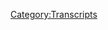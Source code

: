 {{DEFAULTSORT:
    #_TRANSCRIPT_0388:January 12-13, 2020
}}{{Transcript
    | title         = [[388: January 12-13, 2020]]
    | caption       = [https://knowledgefight.libsyn.com/knowledge-fight-january-12-13-2020 Listen to this episode on Libsyn]
    | episodeNumber = [[388: January 12-13, 2020|388]]
    | length        = 03:10:53
}}

{{MessageBox
    | header     = Warning: Bot Generated Content
    | text       = This transcript was automatically generated by transcription software and likely contains many mistakes and misattributions. Please check the audio for definitive quotes, attribution, and context.
    | image      = N3yvass4myg91.webp
    | imagewidth = 50px
    | id         = warning
}}

{{TranscriptBlock
    | name      = Unknown Speaker
    | timestamp = 00:00:00.000
    | text      = N-N-N-N-N-N-N-Knowledge Fight
}}

{{TranscriptBlock
    | name      = Unknown Speaker
    | timestamp = 00:00:12.960
    | text      = Damn and Jordan, I am sweating
}}

{{TranscriptBlock
    | name      = Unknown Speaker
    | timestamp = 00:00:18.039
    | text      = knowledgefight.com, it's time to pray
}}

{{TranscriptBlock
    | name      = Unknown Speaker
    | timestamp = 00:00:21.320
    | text      = I have great respect for knowledgefight
}}

{{TranscriptBlock
    | name      = Unknown Speaker
    | timestamp = 00:00:23.879
    | text      = knowledgefight
}}

{{TranscriptBlock
    | name      = Unknown Speaker
    | timestamp = 00:00:25.199
    | text      = I'm sick of them posing as if they're the good guys
}}

{{TranscriptBlock
    | name      = Unknown Speaker
    | timestamp = 00:00:27.440
    | text      = Shang, we are the bad guys, knowledgefight
}}

{{TranscriptBlock
    | name      = Unknown Speaker
    | timestamp = 00:00:30.000
    | text      = Damn and Jordan, knowledgefight
}}

{{TranscriptBlock
    | name      = Unknown Speaker
    | timestamp = 00:00:32.240
    | text      = Riddle her, riddle her, riddle her
}}

{{TranscriptBlock
    | name      = Unknown Speaker
    | timestamp = 00:00:34.320
    | text      = I need, I need money
}}

{{TranscriptBlock
    | name      = Unknown Speaker
    | timestamp = 00:00:36.479
    | text      = Riddle her, riddle her, riddle her
}}

{{TranscriptBlock
    | name      = Unknown Speaker
    | timestamp = 00:00:39.359
    | text      = Andy and Kansas, Andy and Kansas
}}

{{TranscriptBlock
    | name      = Unknown Speaker
    | timestamp = 00:00:42.240
    | text      = Stop it, Andy and Kansas, Andy and Kansas
}}

{{TranscriptBlock
    | name      = Unknown Speaker
    | timestamp = 00:00:44.719
    | text      = Andy and Kansas, Andy and Kansas
}}

{{TranscriptBlock
    | name      = Unknown Speaker
    | timestamp = 00:00:46.240
    | text      = It's time to pray
}}

{{TranscriptBlock
    | name      = Unknown Speaker
    | timestamp = 00:00:47.119
    | text      = Andy and Kansas, you're on the air, thanks for holding
}}

{{TranscriptBlock
    | name      = Unknown Speaker
    | timestamp = 00:00:49.359
    | text      = Hello Alex, I'm a system color, I'm a huge fan
}}

{{TranscriptBlock
    | name      = Unknown Speaker
    | timestamp = 00:00:51.759
    | text      = I love your work
}}

{{TranscriptBlock
    | name      = Unknown Speaker
    | timestamp = 00:00:52.960
    | text      = knowledgefight
}}

{{TranscriptBlock
    | name      = Unknown Speaker
    | timestamp = 00:00:53.920
    | text      = N-N-N-N-N-Knowledge Fight
}}

{{TranscriptBlock
    | name      = Unknown Speaker
    | timestamp = 00:00:55.679
    | text      = knowledgefight.com
}}

{{TranscriptBlock
    | name      = Unknown Speaker
    | timestamp = 00:00:58.399
    | text      = I love you
}}

{{TranscriptBlock
    | name      = Unknown Speaker
    | timestamp = 00:00:59.359
    | text      = Hey everybody, welcome back to Knowledge Fight, I'm Dan
}}

{{TranscriptBlock
    | name      = Unknown Speaker
    | timestamp = 00:01:01.439
    | text      = I'm Jordan
}}

{{TranscriptBlock
    | name      = Unknown Speaker
    | timestamp = 00:01:02.079
    | text      = We're a couple dudes, like to sit around, drink novelty beverages and talk a little bit about Alex Jones
}}

{{TranscriptBlock
    | name      = Unknown Speaker
    | timestamp = 00:01:06.239
    | text      = Indeed we are, Dan
}}

{{TranscriptBlock
    | name      = Unknown Speaker
    | timestamp = 00:01:07.359
    | text      = Jordan
}}

{{TranscriptBlock
    | name      = Unknown Speaker
    | timestamp = 00:01:07.840
    | text      = Dan
}}

{{TranscriptBlock
    | name      = Unknown Speaker
    | timestamp = 00:01:08.239
    | text      = Jordan
}}

{{TranscriptBlock
    | name      = Unknown Speaker
    | timestamp = 00:01:09.680
    | text      = Let me ask you a quick question
}}

{{TranscriptBlock
    | name      = Unknown Speaker
    | timestamp = 00:01:10.879
    | text      = Sure
}}

{{TranscriptBlock
    | name      = Unknown Speaker
    | timestamp = 00:01:11.680
    | text      = How have you traditionally dealt with being in a creative rut?
}}

{{TranscriptBlock
    | name      = Unknown Speaker
    | timestamp = 00:01:16.079
    | text      = I, I, I, not well
}}

{{TranscriptBlock
    | name      = Unknown Speaker
    | timestamp = 00:01:18.879
    | text      = Do you have any coping mechanisms?
}}

{{TranscriptBlock
    | name      = Unknown Speaker
    | timestamp = 00:01:20.319
    | text      = I mean there were a number of years where it was booze
}}

{{TranscriptBlock
    | name      = Unknown Speaker
    | timestamp = 00:01:22.480
    | text      = Uh, certainly that would be a go-to of like I, I'm stuck, I can't get anything done
}}

{{TranscriptBlock
    | name      = Unknown Speaker
    | timestamp = 00:01:28.159
    | text      = glug glug glug
}}

{{TranscriptBlock
    | name      = Unknown Speaker
    | timestamp = 00:01:28.959
    | text      = Yeah, yeah
}}

{{TranscriptBlock
    | name      = Unknown Speaker
    | timestamp = 00:01:29.519
    | text      = I'm not getting anything done
}}

{{TranscriptBlock
    | name      = Unknown Speaker
    | timestamp = 00:01:31.120
    | text      = Why am I not getting anything done?
}}

{{TranscriptBlock
    | name      = Unknown Speaker
    | timestamp = 00:01:32.799
    | text      = Certainly that didn't work
}}

{{TranscriptBlock
    | name      = Unknown Speaker
    | timestamp = 00:01:34.799
    | text      = Um, no, I have no answer for you
}}

{{TranscriptBlock
    | name      = Unknown Speaker
    | timestamp = 00:01:37.280
    | text      = I guess actually I kind of do have an answer for you
}}

{{TranscriptBlock
    | name      = Unknown Speaker
    | timestamp = 00:01:39.519
    | text      = but it's incredibly unsatisfying
}}

{{TranscriptBlock
    | name      = Unknown Speaker
    | timestamp = 00:01:41.280
    | text      = Okay
}}

{{TranscriptBlock
    | name      = Unknown Speaker
    | timestamp = 00:01:41.680
    | text      = And that is just keep working
}}

{{TranscriptBlock
    | name      = Unknown Speaker
    | timestamp = 00:01:43.120
    | text      = Right, right, right, right
}}

{{TranscriptBlock
    | name      = Unknown Speaker
    | timestamp = 00:01:43.920
    | text      = Legitimately
}}

{{TranscriptBlock
    | name      = Unknown Speaker
    | timestamp = 00:01:44.719
    | text      = That's the only thing that I've ever found
}}

{{TranscriptBlock
    | name      = Unknown Speaker
    | timestamp = 00:01:46.719
    | text      = I mean I guess like in past times things like meditation and mindfulness
}}

{{TranscriptBlock
    | name      = Unknown Speaker
    | timestamp = 00:01:50.400
    | text      = Uh, have yielded some positive results
}}

{{TranscriptBlock
    | name      = Unknown Speaker
    | timestamp = 00:01:54.000
    | text      = but I would be kind of putting on airs if I used that as like an actual
}}

{{TranscriptBlock
    | name      = Unknown Speaker
    | timestamp = 00:01:57.920
    | text      = Sure, sure, sure, sure
}}

{{TranscriptBlock
    | name      = Unknown Speaker
    | timestamp = 00:01:59.680
    | text      = Actual piece of advice since it's not really a consistent part of my life
}}

{{TranscriptBlock
    | name      = Unknown Speaker
    | timestamp = 00:02:03.359
    | text      = Um, but yeah just keep making things, keep moving forward
}}

{{TranscriptBlock
    | name      = Unknown Speaker
    | timestamp = 00:02:08.000
    | text      = It was something I, it was impressed upon me in some
}}

{{TranscriptBlock
    | name      = Unknown Speaker
    | timestamp = 00:02:10.639
    | text      = I believe it was some like creative writing class I took long ago
}}

{{TranscriptBlock
    | name      = Unknown Speaker
    | timestamp = 00:02:13.360
    | text      = It was like you can't control the quality of what you create
}}

{{TranscriptBlock
    | name      = Unknown Speaker
    | timestamp = 00:02:18.479
    | text      = Sometimes things will be good, sometimes things will be bad
}}

{{TranscriptBlock
    | name      = Unknown Speaker
    | timestamp = 00:02:21.360
    | text      = But you can control the quantity
}}

{{TranscriptBlock
    | name      = Unknown Speaker
    | timestamp = 00:02:24.159
    | text      = And so if you create a hundred things and three are good
}}

{{TranscriptBlock
    | name      = Unknown Speaker
    | timestamp = 00:02:27.919
    | text      = That's better than sitting around and trying desperately to create that one good thing
}}

{{TranscriptBlock
    | name      = Unknown Speaker
    | timestamp = 00:02:32.800
    | text      = For sure, for sure
}}

{{TranscriptBlock
    | name      = Unknown Speaker
    | timestamp = 00:02:33.199
    | text      = And not allowing yourself to do anything, get anything done
}}

{{TranscriptBlock
    | name      = Unknown Speaker
    | timestamp = 00:02:36.400
    | text      = Unless it's as good as you want it to be
}}

{{TranscriptBlock
    | name      = Unknown Speaker
    | timestamp = 00:02:38.159
    | text      = Yeah, yeah, yeah, yeah
}}

{{TranscriptBlock
    | name      = Unknown Speaker
    | timestamp = 00:02:39.039
    | text      = So I would say that's probably the best
}}

{{TranscriptBlock
    | name      = Unknown Speaker
    | timestamp = 00:02:41.360
    | text      = Just keep doing stuff, keep working
}}

{{TranscriptBlock
    | name      = Unknown Speaker
    | timestamp = 00:02:43.360
    | text      = And eventually exercise some, you know, oversight of what you put out or what you release
}}

{{TranscriptBlock
    | name      = Unknown Speaker
    | timestamp = 00:02:51.280
    | text      = Yeah, yeah, well
}}

{{TranscriptBlock
    | name      = Unknown Speaker
    | timestamp = 00:02:52.080
    | text      = So everyone can't see those 97 pieces of shit that you created
}}

{{TranscriptBlock
    | name      = Unknown Speaker
    | timestamp = 00:02:55.599
    | text      = And they think that, oh my god, he's created three things and they're all amazing
}}

{{TranscriptBlock
    | name      = Unknown Speaker
    | timestamp = 00:02:59.360
    | text      = That's the key, that's the trick
}}

{{TranscriptBlock
    | name      = Unknown Speaker
    | timestamp = 00:03:01.280
    | text      = So this has been my episode of Master Class
}}

{{TranscriptBlock
    | name      = Unknown Speaker
    | timestamp = 00:03:06.479
    | text      = I think you did great
}}

{{TranscriptBlock
    | name      = Unknown Speaker
    | timestamp = 00:03:07.439
    | text      = Stay tuned for Gordon Ramsay, teaching you how to cook
}}

{{TranscriptBlock
    | name      = Unknown Speaker
    | timestamp = 00:03:09.919
    | text      = Anyway, this is a podcast where I know a lot about just keeping on doing things
}}

{{TranscriptBlock
    | name      = Unknown Speaker
    | timestamp = 00:03:15.919
    | text      = And a lot about Alex Jones
}}

{{TranscriptBlock
    | name      = Unknown Speaker
    | timestamp = 00:03:17.360
    | text      = And I know a little bit about both
}}

{{TranscriptBlock
    | name      = Unknown Speaker
    | timestamp = 00:03:19.199
    | text      = Right, so Jordan, today we're back on the present day
}}

{{TranscriptBlock
    | name      = Unknown Speaker
    | timestamp = 00:03:21.840
    | text      = I wanted to check in since we had the 2013 episode on Monday
}}

{{TranscriptBlock
    | name      = Unknown Speaker
    | timestamp = 00:03:25.840
    | text      = For sure
}}

{{TranscriptBlock
    | name      = Unknown Speaker
    | timestamp = 00:03:26.400
    | text      = And so I started listening to January 12th, that was Sunday's episode
}}

{{TranscriptBlock
    | name      = Unknown Speaker
    | timestamp = 00:03:32.000
    | text      = And I got incredibly bored and stopped listening halfway through
}}

{{TranscriptBlock
    | name      = Unknown Speaker
    | timestamp = 00:03:35.360
    | text      = Good call
}}

{{TranscriptBlock
    | name      = Unknown Speaker
    | timestamp = 00:03:36.240
    | text      = Only to be hit right in the face with something terrifying on the January 13th, Monday episode
}}

{{TranscriptBlock
    | name      = Unknown Speaker
    | timestamp = 00:03:42.400
    | text      = Sure
}}

{{TranscriptBlock
    | name      = Unknown Speaker
    | timestamp = 00:03:42.879
    | text      = And so that is what we'll be going over today
}}

{{TranscriptBlock
    | name      = Unknown Speaker
    | timestamp = 00:03:44.560
    | text      = Great
}}

{{TranscriptBlock
    | name      = Unknown Speaker
    | timestamp = 00:03:45.280
    | text      = But before we get to that, we gotta take a little moment to say thank you
}}

{{TranscriptBlock
    | name      = Unknown Speaker
    | timestamp = 00:03:47.520
    | text      = To some folks who have signed up and are supporting the show
}}

{{TranscriptBlock
    | name      = Unknown Speaker
    | timestamp = 00:03:49.439
    | text      = Wonderful
}}

{{TranscriptBlock
    | name      = Unknown Speaker
    | timestamp = 00:03:49.919
    | text      = So first of all, John with an O-H, John D, last initial D, thank you so much
}}

{{TranscriptBlock
    | name      = Unknown Speaker
    | timestamp = 00:03:55.120
    | text      = You are now a policy wonk
}}

{{TranscriptBlock
    | name      = Unknown Speaker
    | timestamp = 00:03:56.319
    | text      = I'm a policy wonk
}}

{{TranscriptBlock
    | name      = Unknown Speaker
    | timestamp = 00:03:57.520
    | text      = Thank you very much, John D
}}

{{TranscriptBlock
    | name      = Unknown Speaker
    | timestamp = 00:03:58.960
    | text      = Did you know that that's the name of the original wizard?
}}

{{TranscriptBlock
    | name      = Unknown Speaker
    | timestamp = 00:04:02.080
    | text      = Of the Oz?
}}

{{TranscriptBlock
    | name      = Unknown Speaker
    | timestamp = 00:04:03.199
    | text      = No, the beginning, the guy who first dressed like a wizard
}}

{{TranscriptBlock
    | name      = Unknown Speaker
    | timestamp = 00:04:06.319
    | text      = Merlin
}}

{{TranscriptBlock
    | name      = Unknown Speaker
    | timestamp = 00:04:06.879
    | text      = He was, he's the basis for Merlin
}}

{{TranscriptBlock
    | name      = Unknown Speaker
    | timestamp = 00:04:08.879
    | text      = Uh-huh
}}

{{TranscriptBlock
    | name      = Unknown Speaker
    | timestamp = 00:04:09.360
    | text      = He was, I can't remember, he was the court magician slash
}}

{{TranscriptBlock
    | name      = Unknown Speaker
    | timestamp = 00:04:12.159
    | text      = D-E-E?
}}

{{TranscriptBlock
    | name      = Unknown Speaker
    | timestamp = 00:04:13.120
    | text      = Yeah, yeah, yeah, John D
}}

{{TranscriptBlock
    | name      = Unknown Speaker
    | timestamp = 00:04:14.800
    | text      = Yeah
}}

{{TranscriptBlock
    | name      = Unknown Speaker
    | timestamp = 00:04:15.520
    | text      = It's also the John D Rockefeller Foundation
}}

{{TranscriptBlock
    | name      = Unknown Speaker
    | timestamp = 00:04:18.399
    | text      = That's fair
}}

{{TranscriptBlock
    | name      = Unknown Speaker
    | timestamp = 00:04:18.959
    | text      = Makes reading rainbow possible, so thank you
}}

{{TranscriptBlock
    | name      = Unknown Speaker
    | timestamp = 00:04:21.519
    | text      = I like the difference between us, I go straight to wizard
}}

{{TranscriptBlock
    | name      = Unknown Speaker
    | timestamp = 00:04:24.319
    | text      = And you're like, John D Rockefeller, okay
}}

{{TranscriptBlock
    | name      = Unknown Speaker
    | timestamp = 00:04:26.000
    | text      = The foundation
}}

{{TranscriptBlock
    | name      = Unknown Speaker
    | timestamp = 00:04:26.800
    | text      = Yeah
}}

{{TranscriptBlock
    | name      = Unknown Speaker
    | timestamp = 00:04:27.199
    | text      = Help me read
}}

{{TranscriptBlock
    | name      = Unknown Speaker
    | timestamp = 00:04:27.920
    | text      = Um, so also Jerry, J-A-R-R-Y, thank you so much, you're now a policy wonk
}}

{{TranscriptBlock
    | name      = Unknown Speaker
    | timestamp = 00:04:34.720
    | text      = I'm a policy wonk
}}

{{TranscriptBlock
    | name      = Unknown Speaker
    | timestamp = 00:04:35.839
    | text      = Thank you very much, Jerry
}}

{{TranscriptBlock
    | name      = Unknown Speaker
    | timestamp = 00:04:36.959
    | text      = Next, Hannah, thank you so much, you're now a policy wonk
}}

{{TranscriptBlock
    | name      = Unknown Speaker
    | timestamp = 00:04:39.600
    | text      = I'm a policy wonk
}}

{{TranscriptBlock
    | name      = Unknown Speaker
    | timestamp = 00:04:40.560
    | text      = Thank you, Hannah
}}

{{TranscriptBlock
    | name      = Unknown Speaker
    | timestamp = 00:04:41.839
    | text      = John with no H, John with no H, last initial M, thank you so much, you're now a policy wonk
}}

{{TranscriptBlock
    | name      = Unknown Speaker
    | timestamp = 00:04:48.800
    | text      = I'm a policy wonk
}}

{{TranscriptBlock
    | name      = Unknown Speaker
    | timestamp = 00:04:49.759
    | text      = Thank you, John M
}}

{{TranscriptBlock
    | name      = Unknown Speaker
    | timestamp = 00:04:50.879
    | text      = John M MacArthur Foundation
}}

{{TranscriptBlock
    | name      = Unknown Speaker
    | timestamp = 00:04:54.560
    | text      = Thank you so much
}}

{{TranscriptBlock
    | name      = Unknown Speaker
    | timestamp = 00:04:55.360
    | text      = Next, Sylvia, thank you so much, you are now a policy wonk
}}

{{TranscriptBlock
    | name      = Unknown Speaker
    | timestamp = 00:04:57.759
    | text      = I'm a policy wonk.
}}

{{TranscriptBlock
    | name      = Unknown Speaker
    | timestamp = 00:04:58.920
    | text      = Thank you, Sylvia.
}}

{{TranscriptBlock
    | name      = Unknown Speaker
    | timestamp = 00:04:59.920
    | text      = Thank you.
}}

{{TranscriptBlock
    | name      = Unknown Speaker
    | timestamp = 00:05:00.920
    | text      = Next, Hakon.
}}

{{TranscriptBlock
    | name      = Unknown Speaker
    | timestamp = 00:05:01.920
    | text      = I'm almost certainly mispronouncing that, H-A-K-O-N, thank you so much.
}}

{{TranscriptBlock
    | name      = Unknown Speaker
    | timestamp = 00:05:06.680
    | text      = You are now a policy wonk.
}}

{{TranscriptBlock
    | name      = Unknown Speaker
    | timestamp = 00:05:07.920
    | text      = I'm a policy wonk.
}}

{{TranscriptBlock
    | name      = Unknown Speaker
    | timestamp = 00:05:08.920
    | text      = Yes, thank you very much.
}}

{{TranscriptBlock
    | name      = Unknown Speaker
    | timestamp = 00:05:09.920
    | text      = Thank you so much, Hakon.
}}

{{TranscriptBlock
    | name      = Unknown Speaker
    | timestamp = 00:05:10.920
    | text      = And then finally, I'd like to say thank you to a couple of people who donated on an elevated
}}

{{TranscriptBlock
    | name      = Unknown Speaker
    | timestamp = 00:05:14.879
    | text      = level and we appreciate it very much.
}}

{{TranscriptBlock
    | name      = Unknown Speaker
    | timestamp = 00:05:16.360
    | text      = So Larry, thank you so much.
}}

{{TranscriptBlock
    | name      = Unknown Speaker
    | timestamp = 00:05:17.720
    | text      = You are now a technocrat.
}}

{{TranscriptBlock
    | name      = Unknown Speaker
    | timestamp = 00:05:19.120
    | text      = Craig, thank you so much.
}}

{{TranscriptBlock
    | name      = Unknown Speaker
    | timestamp = 00:05:20.639
    | text      = You are now a technocrat.
}}

{{TranscriptBlock
    | name      = Unknown Speaker
    | timestamp = 00:05:22.240
    | text      = And Villa, thank you so much.
}}

{{TranscriptBlock
    | name      = Unknown Speaker
    | timestamp = 00:05:23.959
    | text      = You are now a technocrat.
}}

{{TranscriptBlock
    | name      = Unknown Speaker
    | timestamp = 00:05:25.399
    | text      = I'm a policy wonk.
}}

{{TranscriptBlock
    | name      = Unknown Speaker
    | timestamp = 00:05:26.399
    | text      = Crikey, mate.
}}

{{TranscriptBlock
    | name      = Unknown Speaker
    | timestamp = 00:05:27.399
    | text      = That's fantastic.
}}

{{TranscriptBlock
    | name      = Unknown Speaker
    | timestamp = 00:05:28.399
    | text      = Have yourself a brew.
}}

{{TranscriptBlock
    | name      = Unknown Speaker
    | timestamp = 00:05:29.399
    | text      = How's your 401k doing, bro?
}}

{{TranscriptBlock
    | name      = Unknown Speaker
    | timestamp = 00:05:31.439
    | text      = We got to go full tilt boogie on this, Watson, all right?
}}

{{TranscriptBlock
    | name      = Unknown Speaker
    | timestamp = 00:05:33.800
    | text      = Let's just get down to business.
}}

{{TranscriptBlock
    | name      = Unknown Speaker
    | timestamp = 00:05:35.319
    | text      = We ain't making that money off that heroin.
}}

{{TranscriptBlock
    | name      = Unknown Speaker
    | timestamp = 00:05:37.399
    | text      = Why you pimps so good?
}}

{{TranscriptBlock
    | name      = Unknown Speaker
    | timestamp = 00:05:39.319
    | text      = My neck is freakishly large.
}}

{{TranscriptBlock
    | name      = Unknown Speaker
    | timestamp = 00:05:40.959
    | text      = I declare info war on you.
}}

{{TranscriptBlock
    | name      = Unknown Speaker
    | timestamp = 00:05:43.519
    | text      = Thank you so much to Larry.
}}

{{TranscriptBlock
    | name      = Unknown Speaker
    | timestamp = 00:05:45.240
    | text      = Thank you so much, Craig.
}}

{{TranscriptBlock
    | name      = Unknown Speaker
    | timestamp = 00:05:46.240
    | text      = And thank you so much, Villa.
}}

{{TranscriptBlock
    | name      = Unknown Speaker
    | timestamp = 00:05:47.240
    | text      = Yes.
}}

{{TranscriptBlock
    | name      = Unknown Speaker
    | timestamp = 00:05:48.240
    | text      = Thank you very much to all three of you.
}}

{{TranscriptBlock
    | name      = Unknown Speaker
    | timestamp = 00:05:49.240
    | text      = If you're out there listening and you're thinking, hey, I enjoy this show.
}}

{{TranscriptBlock
    | name      = Unknown Speaker
    | timestamp = 00:05:51.040
    | text      = I'd like to support what these giants do.
}}

{{TranscriptBlock
    | name      = Unknown Speaker
    | timestamp = 00:05:52.040
    | text      = You can do that by going to our website, knowledgefight.com, clicking the button says support the show.
}}

{{TranscriptBlock
    | name      = Unknown Speaker
    | timestamp = 00:05:55.959
    | text      = We would appreciate it.
}}

{{TranscriptBlock
    | name      = Unknown Speaker
    | timestamp = 00:05:56.959
    | text      = Very helpful.
}}

{{TranscriptBlock
    | name      = Unknown Speaker
    | timestamp = 00:05:57.959
    | text      = Now, Jordan, before we get down to today's episode, what I thought I would do is cause
}}

{{TranscriptBlock
    | name      = Unknown Speaker
    | timestamp = 00:06:02.279
    | text      = some dissension in the ranks between you and me.
}}

{{TranscriptBlock
    | name      = Unknown Speaker
    | timestamp = 00:06:07.399
    | text      = No, I want to split the audience.
}}

{{TranscriptBlock
    | name      = Unknown Speaker
    | timestamp = 00:06:09.199
    | text      = OK.
}}

{{TranscriptBlock
    | name      = Unknown Speaker
    | timestamp = 00:06:10.199
    | text      = All right.
}}

{{TranscriptBlock
    | name      = Unknown Speaker
    | timestamp = 00:06:11.199
    | text      = I have two out of context drops and I would like the audience to sound off on which they
}}

{{TranscriptBlock
    | name      = Unknown Speaker
    | timestamp = 00:06:15.439
    | text      = think is a better drop.
}}

{{TranscriptBlock
    | name      = Unknown Speaker
    | timestamp = 00:06:17.279
    | text      = Sure.
}}

{{TranscriptBlock
    | name      = Unknown Speaker
    | timestamp = 00:06:18.279
    | text      = Why not?
}}

{{TranscriptBlock
    | name      = Unknown Speaker
    | timestamp = 00:06:19.279
    | text      = So here's the first one.
}}

{{TranscriptBlock
    | name      = Unknown Speaker
    | timestamp = 00:06:20.279
    | text      = It is a little bit heady.
}}

{{TranscriptBlock
    | name      = Unknown Speaker
    | timestamp = 00:06:21.279
    | text      = You know what I really think about the world is what I say on air, like I say things on
}}

{{TranscriptBlock
    | name      = Unknown Speaker
    | timestamp = 00:06:27.399
    | text      = air.
}}

{{TranscriptBlock
    | name      = Unknown Speaker
    | timestamp = 00:06:28.399
    | text      = I never say in private.
}}

{{TranscriptBlock
    | name      = Unknown Speaker
    | timestamp = 00:06:29.399
    | text      = This is like my secret place right in front of the whole world.
}}

{{TranscriptBlock
    | name      = Unknown Speaker
    | timestamp = 00:06:33.680
    | text      = The secret place in front of the whole world.
}}

{{TranscriptBlock
    | name      = Unknown Speaker
    | timestamp = 00:06:36.319
    | text      = What is happening?
}}

{{TranscriptBlock
    | name      = Unknown Speaker
    | timestamp = 00:06:37.319
    | text      = Alex's show is like, what is happening?
}}

{{TranscriptBlock
    | name      = Unknown Speaker
    | timestamp = 00:06:39.120
    | text      = Is this Buddhism?
}}

{{TranscriptBlock
    | name      = Unknown Speaker
    | timestamp = 00:06:40.120
    | text      = What is happening right now?
}}

{{TranscriptBlock
    | name      = Unknown Speaker
    | timestamp = 00:06:41.420
    | text      = The only place you really can be private is in front of everybody.
}}

{{TranscriptBlock
    | name      = Unknown Speaker
    | timestamp = 00:06:45.800
    | text      = So that's the first one.
}}

{{TranscriptBlock
    | name      = Unknown Speaker
    | timestamp = 00:06:46.800
    | text      = Right.
}}

{{TranscriptBlock
    | name      = Unknown Speaker
    | timestamp = 00:06:47.800
    | text      = Option one.
}}

{{TranscriptBlock
    | name      = Unknown Speaker
    | timestamp = 00:06:48.800
    | text      = OK.
}}

{{TranscriptBlock
    | name      = Unknown Speaker
    | timestamp = 00:06:49.800
    | text      = Here's the second option.
}}

{{TranscriptBlock
    | name      = Unknown Speaker
    | timestamp = 00:06:50.800
    | text      = You're psychic and that's been proven.
}}

{{TranscriptBlock
    | name      = Unknown Speaker
    | timestamp = 00:06:54.839
    | text      = Psychic horses.
}}

{{TranscriptBlock
    | name      = Unknown Speaker
    | timestamp = 00:06:55.839
    | text      = I'm pretty sure I know which team I'm on.
}}

{{TranscriptBlock
    | name      = Unknown Speaker
    | timestamp = 00:06:57.839
    | text      = Secret place in public.
}}

{{TranscriptBlock
    | name      = Unknown Speaker
    | timestamp = 00:06:59.480
    | text      = Secret horses.
}}

{{TranscriptBlock
    | name      = Unknown Speaker
    | timestamp = 00:07:01.399
    | text      = Psychic horses.
}}

{{TranscriptBlock
    | name      = Unknown Speaker
    | timestamp = 00:07:02.399
    | text      = Team psychic horse.
}}

{{TranscriptBlock
    | name      = Unknown Speaker
    | timestamp = 00:07:03.399
    | text      = I'm all team psychic horse.
}}

{{TranscriptBlock
    | name      = Unknown Speaker
    | timestamp = 00:07:05.040
    | text      = Team secret public place.
}}

{{TranscriptBlock
    | name      = Unknown Speaker
    | timestamp = 00:07:06.920
    | text      = All right.
}}

{{TranscriptBlock
    | name      = Unknown Speaker
    | timestamp = 00:07:07.920
    | text      = Enough fucking around.
}}

{{TranscriptBlock
    | name      = Unknown Speaker
    | timestamp = 00:07:09.160
    | text      = OK.
}}

{{TranscriptBlock
    | name      = Unknown Speaker
    | timestamp = 00:07:10.160
    | text      = Let's get down to business.
}}

{{TranscriptBlock
    | name      = Unknown Speaker
    | timestamp = 00:07:11.160
    | text      = So we're starting on the 12th because I was listening to the show and it's interesting
}}

{{TranscriptBlock
    | name      = Unknown Speaker
    | timestamp = 00:07:15.480
    | text      = because this is a Sunday show that is absolutely in the mold of the we're going to soft launch
}}

{{TranscriptBlock
    | name      = Unknown Speaker
    | timestamp = 00:07:20.680
    | text      = some narratives.
}}

{{TranscriptBlock
    | name      = Unknown Speaker
    | timestamp = 00:07:21.680
    | text      = Sure.
}}

{{TranscriptBlock
    | name      = Unknown Speaker
    | timestamp = 00:07:22.680
    | text      = This is, this is definitely that sort of Sunday show where he's doing a trial run.
}}

{{TranscriptBlock
    | name      = Unknown Speaker
    | timestamp = 00:07:27.000
    | text      = You know, we're not on the main show.
}}

{{TranscriptBlock
    | name      = Unknown Speaker
    | timestamp = 00:07:29.160
    | text      = We're only on the stations that carry the Sunday show or whatever.
}}

{{TranscriptBlock
    | name      = Unknown Speaker
    | timestamp = 00:07:32.839
    | text      = Diminished viewership.
}}

{{TranscriptBlock
    | name      = Unknown Speaker
    | timestamp = 00:07:34.279
    | text      = Psychic horses.
}}

{{TranscriptBlock
    | name      = Unknown Speaker
    | timestamp = 00:07:35.279
    | text      = Let's get down to it and see how this feels coming out of my mouth.
}}

{{TranscriptBlock
    | name      = Unknown Speaker
    | timestamp = 00:07:40.560
    | text      = So Alex starts a couple of narratives right at the top of the show and they're absurd.
}}

{{TranscriptBlock
    | name      = Unknown Speaker
    | timestamp = 00:07:45.439
    | text      = It is January 12th on this Sunday broadcast 2020 and we have definitely entered the quickening.
}}

{{TranscriptBlock
    | name      = Unknown Speaker
    | timestamp = 00:07:56.600
    | text      = Everything hidden is now beginning to be revealed.
}}

{{TranscriptBlock
    | name      = Unknown Speaker
    | timestamp = 00:07:59.800
    | text      = This is going to be a bumpy ride.
}}

{{TranscriptBlock
    | name      = Unknown Speaker
    | timestamp = 00:08:05.160
    | text      = Californian textbooks for eighth graders officially have blood drinking and vampirism as part
}}

{{TranscriptBlock
    | name      = Unknown Speaker
    | timestamp = 00:08:11.660
    | text      = of sexual pleasure for multiple pages.
}}

{{TranscriptBlock
    | name      = Unknown Speaker
    | timestamp = 00:08:16.819
    | text      = That's coming up.
}}

{{TranscriptBlock
    | name      = Unknown Speaker
    | timestamp = 00:08:17.819
    | text      = That's coming up.
}}

{{TranscriptBlock
    | name      = Unknown Speaker
    | timestamp = 00:08:18.819
    | text      = All right.
}}

{{TranscriptBlock
    | name      = Unknown Speaker
    | timestamp = 00:08:19.819
    | text      = How many years have we been in the quickening now?
}}

{{TranscriptBlock
    | name      = Unknown Speaker
    | timestamp = 00:08:21.600
    | text      = So many.
}}

{{TranscriptBlock
    | name      = Unknown Speaker
    | timestamp = 00:08:22.600
    | text      = So many years.
}}

{{TranscriptBlock
    | name      = Unknown Speaker
    | timestamp = 00:08:23.600
    | text      = It's a slow inning.
}}

{{TranscriptBlock
    | name      = Unknown Speaker
    | timestamp = 00:08:24.860
    | text      = So this was a difficult story to tell exactly what Alex was talking about because of the
}}

{{TranscriptBlock
    | name      = Unknown Speaker
    | timestamp = 00:08:29.199
    | text      = phrasing of it.
}}

{{TranscriptBlock
    | name      = Unknown Speaker
    | timestamp = 00:08:30.199
    | text      = It's, it's, you know, that's not super easily Google-able.
}}

{{TranscriptBlock
    | name      = Unknown Speaker
    | timestamp = 00:08:33.679
    | text      = Okay.
}}

{{TranscriptBlock
    | name      = Unknown Speaker
    | timestamp = 00:08:34.679
    | text      = So it turns out this is just an article that Alex's employee, John Bowne wrote for the
}}

{{TranscriptBlock
    | name      = Unknown Speaker
    | timestamp = 00:08:38.639
    | text      = Info Wars website.
}}

{{TranscriptBlock
    | name      = Unknown Speaker
    | timestamp = 00:08:40.019
    | text      = That's all that's going on.
}}

{{TranscriptBlock
    | name      = Unknown Speaker
    | timestamp = 00:08:41.019
    | text      = What do we got?
}}

{{TranscriptBlock
    | name      = Unknown Speaker
    | timestamp = 00:08:42.019
    | text      = Even if you believe everything that's in John Bowne's article, which I do not, Alex is still
}}

{{TranscriptBlock
    | name      = Unknown Speaker
    | timestamp = 00:08:46.200
    | text      = wrong.
}}

{{TranscriptBlock
    | name      = Unknown Speaker
    | timestamp = 00:08:47.200
    | text      = He is here on air saying that this stuff is being taught to eighth graders.
}}

{{TranscriptBlock
    | name      = Unknown Speaker
    | timestamp = 00:08:50.200
    | text      = When the article specifically says that it's part of curriculum for ninth through 12th
}}

{{TranscriptBlock
    | name      = Unknown Speaker
    | timestamp = 00:08:54.240
    | text      = graders, Alex Jones cannot help himself.
}}

{{TranscriptBlock
    | name      = Unknown Speaker
    | timestamp = 00:08:57.000
    | text      = He just reflexively embellishes literally everything he talks about.
}}

{{TranscriptBlock
    | name      = Unknown Speaker
    | timestamp = 00:09:00.700
    | text      = It's you just got to lie, you just got to lie.
}}

{{TranscriptBlock
    | name      = Unknown Speaker
    | timestamp = 00:09:05.200
    | text      = Now as to whether or not California students are being taught about blood drinking for
}}

{{TranscriptBlock
    | name      = Unknown Speaker
    | timestamp = 00:09:08.539
    | text      = sexual pleasure, I'm not sure that this article that John Bowne wrote, uh, establishes that
}}

{{TranscriptBlock
    | name      = Unknown Speaker
    | timestamp = 00:09:13.580
    | text      = according to Bowne's article, he saw a Facebook post on a page for already out, shut the fuck
}}

{{TranscriptBlock
    | name      = Unknown Speaker
    | timestamp = 00:09:20.700
    | text      = up bound.
}}

{{TranscriptBlock
    | name      = Unknown Speaker
    | timestamp = 00:09:21.700
    | text      = This is the primary source.
}}

{{TranscriptBlock
    | name      = Unknown Speaker
    | timestamp = 00:09:24.120
    | text      = Fuck off a post on this Facebook page for a group called informed parents of Washington.
}}

{{TranscriptBlock
    | name      = Unknown Speaker
    | timestamp = 00:09:28.320
    | text      = They claimed that there was a book called sex that was on the suggested reading list
}}

{{TranscriptBlock
    | name      = Unknown Speaker
    | timestamp = 00:09:32.580
    | text      = for high school students ninth grade.
}}

{{TranscriptBlock
    | name      = Unknown Speaker
    | timestamp = 00:09:35.320
    | text      = No first problem.
}}

{{TranscriptBlock
    | name      = Unknown Speaker
    | timestamp = 00:09:37.279
    | text      = This is just a Facebook page, which is not a sturdy foundation to use as the base for
}}

{{TranscriptBlock
    | name      = Unknown Speaker
    | timestamp = 00:09:41.519
    | text      = your reporting.
}}

{{TranscriptBlock
    | name      = Unknown Speaker
    | timestamp = 00:09:43.200
    | text      = Second problem.
}}

{{TranscriptBlock
    | name      = Unknown Speaker
    | timestamp = 00:09:44.200
    | text      = This is the informed parents of Washington talking shit about education in California,
}}

{{TranscriptBlock
    | name      = Unknown Speaker
    | timestamp = 00:09:48.000
    | text      = which seems like them working across purposes.
}}

{{TranscriptBlock
    | name      = Unknown Speaker
    | timestamp = 00:09:50.120
    | text      = Yeah.
}}

{{TranscriptBlock
    | name      = Unknown Speaker
    | timestamp = 00:09:51.120
    | text      = Doesn't seem to make a whole lot of sense why this is in their purview.
}}

{{TranscriptBlock
    | name      = Unknown Speaker
    | timestamp = 00:09:55.000
    | text      = Well it doesn't say the informed about Washington group.
}}

{{TranscriptBlock
    | name      = Unknown Speaker
    | timestamp = 00:09:58.360
    | text      = It's the informed parents group from Washington.
}}

{{TranscriptBlock
    | name      = Unknown Speaker
    | timestamp = 00:10:01.399
    | text      = Oh yeah.
}}

{{TranscriptBlock
    | name      = Unknown Speaker
    | timestamp = 00:10:02.399
    | text      = That's true.
}}

{{TranscriptBlock
    | name      = Unknown Speaker
    | timestamp = 00:10:03.399
    | text      = They don't know anything about Washington.
}}

{{TranscriptBlock
    | name      = Unknown Speaker
    | timestamp = 00:10:04.399
    | text      = That might.
}}

{{TranscriptBlock
    | name      = Unknown Speaker
    | timestamp = 00:10:05.399
    | text      = They just live there.
}}

{{TranscriptBlock
    | name      = Unknown Speaker
    | timestamp = 00:10:06.399
    | text      = Yeah, that might work.
}}

{{TranscriptBlock
    | name      = Unknown Speaker
    | timestamp = 00:10:07.399
    | text      = All right.
}}

{{TranscriptBlock
    | name      = Unknown Speaker
    | timestamp = 00:10:08.399
    | text      = I'll accept your.
}}

{{TranscriptBlock
    | name      = Unknown Speaker
    | timestamp = 00:10:09.399
    | text      = Okay.
}}

{{TranscriptBlock
    | name      = Unknown Speaker
    | timestamp = 00:10:10.399
    | text      = So bound rights quote to the textbook allegedly contained a chapter on anal sex and vampiric
}}

{{TranscriptBlock
    | name      = Unknown Speaker
    | timestamp = 00:10:15.019
    | text      = sexual practices known as blood play.
}}

{{TranscriptBlock
    | name      = Unknown Speaker
    | timestamp = 00:10:18.080
    | text      = First of all, this is not a textbook and even according to that article, it wasn't required
}}

{{TranscriptBlock
    | name      = Unknown Speaker
    | timestamp = 00:10:22.000
    | text      = reading.
}}

{{TranscriptBlock
    | name      = Unknown Speaker
    | timestamp = 00:10:23.000
    | text      = It was just on a suggested list and if you know anything about high schoolers, most of
}}

{{TranscriptBlock
    | name      = Unknown Speaker
    | timestamp = 00:10:26.679
    | text      = them are not going to do much reading or homework that is not required.
}}

{{TranscriptBlock
    | name      = Unknown Speaker
    | timestamp = 00:10:31.639
    | text      = So blood play is not inherently satanic or vampiric, though some participants may lick
}}

{{TranscriptBlock
    | name      = Unknown Speaker
    | timestamp = 00:10:37.399
    | text      = or even drink each other's blood.
}}

{{TranscriptBlock
    | name      = Unknown Speaker
    | timestamp = 00:10:39.340
    | text      = But my position on this is sort of, uh, like if they're doing this responsibly and both
}}

{{TranscriptBlock
    | name      = Unknown Speaker
    | timestamp = 00:10:44.000
    | text      = parties are into it, who cares?
}}

{{TranscriptBlock
    | name      = Unknown Speaker
    | timestamp = 00:10:46.120
    | text      = Alex pretends to be a libertarian, so he should care even less than I do.
}}

{{TranscriptBlock
    | name      = Unknown Speaker
    | timestamp = 00:10:50.480
    | text      = The issue here, and one of the reasons I could see this being very valuable as like some
}}

{{TranscriptBlock
    | name      = Unknown Speaker
    | timestamp = 00:10:55.240
    | text      = information, uh, you know, being there in a sex ed program that's available to the students
}}

{{TranscriptBlock
    | name      = Unknown Speaker
    | timestamp = 00:11:00.879
    | text      = is that kind of play can be pretty dangerous if you're in, if you're not engaging in it
}}

{{TranscriptBlock
    | name      = Unknown Speaker
    | timestamp = 00:11:05.799
    | text      = responsibly.
}}

{{TranscriptBlock
    | name      = Unknown Speaker
    | timestamp = 00:11:06.799
    | text      = Sure.
}}

{{TranscriptBlock
    | name      = Unknown Speaker
    | timestamp = 00:11:07.799
    | text      = It's a pretty widespread kink, like not super universal, but it's one that, you know, a
}}

{{TranscriptBlock
    | name      = Unknown Speaker
    | timestamp = 00:11:12.559
    | text      = number of people have, which tends to imply that it's not just going to go away if the
}}

{{TranscriptBlock
    | name      = Unknown Speaker
    | timestamp = 00:11:16.159
    | text      = right wing pretends it doesn't exist.
}}

{{TranscriptBlock
    | name      = Unknown Speaker
    | timestamp = 00:11:18.179
    | text      = So the best thing you can do to make sure people who are drawn to that kink, uh, the
}}

{{TranscriptBlock
    | name      = Unknown Speaker
    | timestamp = 00:11:23.279
    | text      = best thing is to have them make sure they have all the information they need.
}}

{{TranscriptBlock
    | name      = Unknown Speaker
    | timestamp = 00:11:26.679
    | text      = You do not understand the right wing sex, sex education.
}}

{{TranscriptBlock
    | name      = Unknown Speaker
    | timestamp = 00:11:31.000
    | text      = First and foremost, abstinence only second shame.
}}

{{TranscriptBlock
    | name      = Unknown Speaker
    | timestamp = 00:11:35.600
    | text      = The end.
}}

{{TranscriptBlock
    | name      = Unknown Speaker
    | timestamp = 00:11:36.600
    | text      = Yeah.
}}

{{TranscriptBlock
    | name      = Unknown Speaker
    | timestamp = 00:11:37.600
    | text      = I could see why you definitely don't need to make blood play front and center in your
}}

{{TranscriptBlock
    | name      = Unknown Speaker
    | timestamp = 00:11:41.279
    | text      = sex ed curriculum, but it feels appropriate to have some resources available for people
}}

{{TranscriptBlock
    | name      = Unknown Speaker
    | timestamp = 00:11:45.519
    | text      = if they want.
}}

{{TranscriptBlock
    | name      = Unknown Speaker
    | timestamp = 00:11:46.559
    | text      = That is fun.
}}

{{TranscriptBlock
    | name      = Unknown Speaker
    | timestamp = 00:11:47.559
    | text      = The idea that everybody coming into the sex ed class is already so versus like, well,
}}

{{TranscriptBlock
    | name      = Unknown Speaker
    | timestamp = 00:11:51.500
    | text      = we got to find something new to teach them.
}}

{{TranscriptBlock
    | name      = Unknown Speaker
    | timestamp = 00:11:53.039
    | text      = I just heard about blood play on a Facebook post.
}}

{{TranscriptBlock
    | name      = Unknown Speaker
    | timestamp = 00:11:56.080
    | text      = Let's get on this.
}}

{{TranscriptBlock
    | name      = Unknown Speaker
    | timestamp = 00:11:57.080
    | text      = Yeah.
}}

{{TranscriptBlock
    | name      = Unknown Speaker
    | timestamp = 00:11:58.080
    | text      = So I went and checked out the Facebook page for informed parents of Washington.
}}

{{TranscriptBlock
    | name      = Unknown Speaker
    | timestamp = 00:12:00.879
    | text      = And let me begin my review of it by saying that I would probably be a bit embarrassed
}}

{{TranscriptBlock
    | name      = Unknown Speaker
    | timestamp = 00:12:05.399
    | text      = if I use this as a primary source, as best as I can tell from scrolling all the way down
}}

{{TranscriptBlock
    | name      = Unknown Speaker
    | timestamp = 00:12:10.480
    | text      = their timeline.
}}

{{TranscriptBlock
    | name      = Unknown Speaker
    | timestamp = 00:12:11.480
    | text      = This page first posted on December 9th, 2019.
}}

{{TranscriptBlock
    | name      = Unknown Speaker
    | timestamp = 00:12:14.159
    | text      = So it's been about around about a year and it only has 220 followers.
}}

{{TranscriptBlock
    | name      = Unknown Speaker
    | timestamp = 00:12:19.100
    | text      = It's completely anonymous and seems just to be obsessed with anti-sex education news.
}}

{{TranscriptBlock
    | name      = Unknown Speaker
    | timestamp = 00:12:24.179
    | text      = There's very little emphasis even on Washington.
}}

{{TranscriptBlock
    | name      = Unknown Speaker
    | timestamp = 00:12:26.279
    | text      = So your theory about it just being informed, but not about Washington might be accurate.
}}

{{TranscriptBlock
    | name      = Unknown Speaker
    | timestamp = 00:12:31.159
    | text      = This is barely even a real group and info wars has picked up his Facebook posts from
}}

{{TranscriptBlock
    | name      = Unknown Speaker
    | timestamp = 00:12:34.840
    | text      = them and relied on it to source their reporting.
}}

{{TranscriptBlock
    | name      = Unknown Speaker
    | timestamp = 00:12:37.519
    | text      = This is really embarrassing stuff.
}}

{{TranscriptBlock
    | name      = Unknown Speaker
    | timestamp = 00:12:39.639
    | text      = And later I even learned that I think the John Bowne article is based on an article
}}

{{TranscriptBlock
    | name      = Unknown Speaker
    | timestamp = 00:12:43.899
    | text      = on national file, which again is run by Alex's employee, Tom Papert.
}}

{{TranscriptBlock
    | name      = Unknown Speaker
    | timestamp = 00:12:48.320
    | text      = So they're even laundering it through a second thing, but it all traces just back to this
}}

{{TranscriptBlock
    | name      = Unknown Speaker
    | timestamp = 00:12:53.720
    | text      = Facebook post.
}}

{{TranscriptBlock
    | name      = Unknown Speaker
    | timestamp = 00:12:54.720
    | text      = Oh, what tangled webs we weave when first we spout bullshit.
}}

{{TranscriptBlock
    | name      = Unknown Speaker
    | timestamp = 00:12:59.399
    | text      = Also, even according to this info war story on this quote, following a massive public
}}

{{TranscriptBlock
    | name      = Unknown Speaker
    | timestamp = 00:13:04.600
    | text      = outcry, it was removed.
}}

{{TranscriptBlock
    | name      = Unknown Speaker
    | timestamp = 00:13:07.559
    | text      = That's right.
}}

{{TranscriptBlock
    | name      = Unknown Speaker
    | timestamp = 00:13:08.559
    | text      = This book they're so offended by that it was on the suggested reading list, isn't even
}}

{{TranscriptBlock
    | name      = Unknown Speaker
    | timestamp = 00:13:13.080
    | text      = on that list anymore because they complained really loudly.
}}

{{TranscriptBlock
    | name      = Unknown Speaker
    | timestamp = 00:13:16.600
    | text      = That's classic info wars.
}}

{{TranscriptBlock
    | name      = Unknown Speaker
    | timestamp = 00:13:18.360
    | text      = Just complete bullshit spin on a poorly sourced story covering a non-problem that they've
}}

{{TranscriptBlock
    | name      = Unknown Speaker
    | timestamp = 00:13:22.480
    | text      = already got their way on the bunch of assholes.
}}

{{TranscriptBlock
    | name      = Unknown Speaker
    | timestamp = 00:13:25.440
    | text      = I know just a bunch of it's just never going to end.
}}

{{TranscriptBlock
    | name      = Unknown Speaker
    | timestamp = 00:13:29.379
    | text      = So anyway, vampires are in the schools.
}}

{{TranscriptBlock
    | name      = Unknown Speaker
    | timestamp = 00:13:32.159
    | text      = I bet they're super pro vaccine.
}}

{{TranscriptBlock
    | name      = Unknown Speaker
    | timestamp = 00:13:33.840
    | text      = I'm sure.
}}

{{TranscriptBlock
    | name      = Unknown Speaker
    | timestamp = 00:13:34.840
    | text      = Oh, they sound like they're way into vaccine.
}}

{{TranscriptBlock
    | name      = Unknown Speaker
    | timestamp = 00:13:36.480
    | text      = It's so interesting that you say that because that is the subject of the next.
}}

{{TranscriptBlock
    | name      = Unknown Speaker
    | timestamp = 00:13:39.919
    | text      = There we go.
}}

{{TranscriptBlock
    | name      = Unknown Speaker
    | timestamp = 00:13:40.919
    | text      = The next headline Alex has the UN's head officials admit major vaccine deaths and injury coverups.
}}

{{TranscriptBlock
    | name      = Unknown Speaker
    | timestamp = 00:13:48.679
    | text      = So that's the next.
}}

{{TranscriptBlock
    | name      = Unknown Speaker
    | timestamp = 00:13:49.679
    | text      = We got the UN admitting a vaccine coverup.
}}

{{TranscriptBlock
    | name      = Unknown Speaker
    | timestamp = 00:13:53.120
    | text      = So this article or this story appears to be based on a national file article, which again,
}}

{{TranscriptBlock
    | name      = Unknown Speaker
    | timestamp = 00:13:57.600
    | text      = like I said, run by Alex's employee, Tom Pappert.
}}

{{TranscriptBlock
    | name      = Unknown Speaker
    | timestamp = 00:14:00.919
    | text      = So this is a story about Dr. Soumya Swaminathan giving a speech.
}}

{{TranscriptBlock
    | name      = Unknown Speaker
    | timestamp = 00:14:06.879
    | text      = She's a leading UN world health organization doctor and researcher scientist.
}}

{{TranscriptBlock
    | name      = Unknown Speaker
    | timestamp = 00:14:12.480
    | text      = She's giving a speech where, which is basically about how there's a lack of thorough safety
}}

{{TranscriptBlock
    | name      = Unknown Speaker
    | timestamp = 00:14:16.200
    | text      = monitoring systems in many countries around the world, and it creates optics where propagandists
}}

{{TranscriptBlock
    | name      = Unknown Speaker
    | timestamp = 00:14:21.080
    | text      = can latch onto some ambiguities and use it to attack vaccines.
}}

{{TranscriptBlock
    | name      = Unknown Speaker
    | timestamp = 00:14:25.080
    | text      = There we go.
}}

{{TranscriptBlock
    | name      = Unknown Speaker
    | timestamp = 00:14:26.080
    | text      = She's not saying there's a coverup, just advocating that the international health organizations
}}

{{TranscriptBlock
    | name      = Unknown Speaker
    | timestamp = 00:14:29.840
    | text      = do a better and more comprehensive job.
}}

{{TranscriptBlock
    | name      = Unknown Speaker
    | timestamp = 00:14:32.200
    | text      = So anti-vex people can't wiggle into the gray areas.
}}

{{TranscriptBlock
    | name      = Unknown Speaker
    | timestamp = 00:14:35.559
    | text      = She does say that there are deaths that could be traced to vaccines, but no one disputes
}}

{{TranscriptBlock
    | name      = Unknown Speaker
    | timestamp = 00:14:39.679
    | text      = that.
}}

{{TranscriptBlock
    | name      = Unknown Speaker
    | timestamp = 00:14:40.679
    | text      = Alex is pretending that this is some kind of a giant admission when it's literally just
}}

{{TranscriptBlock
    | name      = Unknown Speaker
    | timestamp = 00:14:44.440
    | text      = how medicine works.
}}

{{TranscriptBlock
    | name      = Unknown Speaker
    | timestamp = 00:14:46.159
    | text      = There isn't a medicine or treatment on this planet that I'm aware of that doesn't have
}}

{{TranscriptBlock
    | name      = Unknown Speaker
    | timestamp = 00:14:49.600
    | text      = some death toll.
}}

{{TranscriptBlock
    | name      = Unknown Speaker
    | timestamp = 00:14:51.080
    | text      = So this is definitely not her slipping up and revealing there's some kind of a coverup
}}

{{TranscriptBlock
    | name      = Unknown Speaker
    | timestamp = 00:14:55.360
    | text      = going on.
}}

{{TranscriptBlock
    | name      = Unknown Speaker
    | timestamp = 00:14:56.700
    | text      = You know, it's funny to me that I think Alex prefers doctors from the 15th century who
}}

{{TranscriptBlock
    | name      = Unknown Speaker
    | timestamp = 00:15:02.500
    | text      = would be like, bloodletting is a great idea.
}}

{{TranscriptBlock
    | name      = Unknown Speaker
    | timestamp = 00:15:04.919
    | text      = Leeches.
}}

{{TranscriptBlock
    | name      = Unknown Speaker
    | timestamp = 00:15:05.919
    | text      = Yeah, yeah, yeah.
}}

{{TranscriptBlock
    | name      = Unknown Speaker
    | timestamp = 00:15:06.919
    | text      = He would tell you there was a coverup of how leeches are real medicine.
}}

{{TranscriptBlock
    | name      = Unknown Speaker
    | timestamp = 00:15:10.240
    | text      = Yeah, exactly.
}}

{{TranscriptBlock
    | name      = Unknown Speaker
    | timestamp = 00:15:11.240
    | text      = 100%.
}}

{{TranscriptBlock
    | name      = Unknown Speaker
    | timestamp = 00:15:12.240
    | text      = Yeah, I don't doubt that for a second.
}}

{{TranscriptBlock
    | name      = Unknown Speaker
    | timestamp = 00:15:13.519
    | text      = But don't play with the blood, Dan.
}}

{{TranscriptBlock
    | name      = Unknown Speaker
    | timestamp = 00:15:17.200
    | text      = So Alex is pretending that he and his crew have been pouring over hours and hours of
}}

{{TranscriptBlock
    | name      = Unknown Speaker
    | timestamp = 00:15:21.279
    | text      = footage from this World Health Organization summit where this woman gave this speech.
}}

{{TranscriptBlock
    | name      = Unknown Speaker
    | timestamp = 00:15:26.039
    | text      = But in reality, the only thing he ever produces is a video that some anti-vex group that he
}}

{{TranscriptBlock
    | name      = Unknown Speaker
    | timestamp = 00:15:30.759
    | text      = doesn't name created, which includes a very short clip of Dr. Suamanathan out of context.
}}

{{TranscriptBlock
    | name      = Unknown Speaker
    | timestamp = 00:15:37.320
    | text      = I find this narrative super uncompelling.
}}

{{TranscriptBlock
    | name      = Unknown Speaker
    | timestamp = 00:15:39.279
    | text      = If Alex really had some kind of a smoking gun like he's claiming he has, he would have
}}

{{TranscriptBlock
    | name      = Unknown Speaker
    | timestamp = 00:15:43.919
    | text      = released the entire raw footage of this meeting, because he's saying that they're not putting
}}

{{TranscriptBlock
    | name      = Unknown Speaker
    | timestamp = 00:15:48.399
    | text      = it out.
}}

{{TranscriptBlock
    | name      = Unknown Speaker
    | timestamp = 00:15:49.399
    | text      = We have copies of it.
}}

{{TranscriptBlock
    | name      = Unknown Speaker
    | timestamp = 00:15:50.399
    | text      = We've been going over it.
}}

{{TranscriptBlock
    | name      = Unknown Speaker
    | timestamp = 00:15:51.399
    | text      = I'm going to go out on a limb and guess that the reason he's not doing that is because
}}

{{TranscriptBlock
    | name      = Unknown Speaker
    | timestamp = 00:15:54.759
    | text      = he knows that the context of the larger conversation would tend to contradict the narrative that
}}

{{TranscriptBlock
    | name      = Unknown Speaker
    | timestamp = 00:15:59.440
    | text      = he's building.
}}

{{TranscriptBlock
    | name      = Unknown Speaker
    | timestamp = 00:16:00.440
    | text      = And it's not in his best interest to allow that.
}}

{{TranscriptBlock
    | name      = Unknown Speaker
    | timestamp = 00:16:03.480
    | text      = Yeah, that's what happens whenever you start stealing Facebook posts from the informed
}}

{{TranscriptBlock
    | name      = Unknown Speaker
    | timestamp = 00:16:07.039
    | text      = parents of Oklahoma.
}}

{{TranscriptBlock
    | name      = Unknown Speaker
    | timestamp = 00:16:08.039
    | text      = You've got a lot worse anti-vex shit going on there.
}}

{{TranscriptBlock
    | name      = Unknown Speaker
    | timestamp = 00:16:11.279
    | text      = Yeah.
}}

{{TranscriptBlock
    | name      = Unknown Speaker
    | timestamp = 00:16:12.279
    | text      = There's actually more to this that I looked into that we'll get into a little bit later,
}}

{{TranscriptBlock
    | name      = Unknown Speaker
    | timestamp = 00:16:15.600
    | text      = sort of trace down some of the roots of where this is all coming from.
}}

{{TranscriptBlock
    | name      = Unknown Speaker
    | timestamp = 00:16:18.879
    | text      = But for now, I just found him bringing this up.
}}

{{TranscriptBlock
    | name      = Unknown Speaker
    | timestamp = 00:16:21.759
    | text      = This is a very uncompelling narrative, just sloppy work in his anti-vex crusade.
}}

{{TranscriptBlock
    | name      = Unknown Speaker
    | timestamp = 00:16:27.600
    | text      = But little did I know.
}}

{{TranscriptBlock
    | name      = Unknown Speaker
    | timestamp = 00:16:29.919
    | text      = See, I work quite a bit on this show.
}}

{{TranscriptBlock
    | name      = Unknown Speaker
    | timestamp = 00:16:33.360
    | text      = I do a lot of reading, a lot of preparation, editing.
}}

{{TranscriptBlock
    | name      = Unknown Speaker
    | timestamp = 00:16:36.639
    | text      = I do a lot of just sort of, and I'm not complaining, I'm not sitting here.
}}

{{TranscriptBlock
    | name      = Unknown Speaker
    | timestamp = 00:16:41.600
    | text      = But I didn't know how much more Alex works than me, because I hadn't considered that
}}

{{TranscriptBlock
    | name      = Unknown Speaker
    | timestamp = 00:16:47.480
    | text      = all this time that I think he's sleeping, he's actually working.
}}

{{TranscriptBlock
    | name      = Unknown Speaker
    | timestamp = 00:16:52.639
    | text      = I don't know if you knew that.
}}

{{TranscriptBlock
    | name      = Unknown Speaker
    | timestamp = 00:16:53.639
    | text      = I don't believe that.
}}

{{TranscriptBlock
    | name      = Unknown Speaker
    | timestamp = 00:16:54.639
    | text      = I'm not making stuff up here.
}}

{{TranscriptBlock
    | name      = Unknown Speaker
    | timestamp = 00:16:56.519
    | text      = I don't believe that either.
}}

{{TranscriptBlock
    | name      = Unknown Speaker
    | timestamp = 00:16:57.519
    | text      = 98% of the time, I'm dead on accurate.
}}

{{TranscriptBlock
    | name      = Unknown Speaker
    | timestamp = 00:17:01.000
    | text      = But let's just move on from that.
}}

{{TranscriptBlock
    | name      = Unknown Speaker
    | timestamp = 00:17:05.559
    | text      = I'm just explaining to people that I don't blow smoke.
}}

{{TranscriptBlock
    | name      = Unknown Speaker
    | timestamp = 00:17:09.640
    | text      = I really live this.
}}

{{TranscriptBlock
    | name      = Unknown Speaker
    | timestamp = 00:17:11.079
    | text      = I had eight hours of dreams last night of work.
}}

{{TranscriptBlock
    | name      = Unknown Speaker
    | timestamp = 00:17:14.480
    | text      = I mean, I work in my dreams, and they're very clarion, very central.
}}

{{TranscriptBlock
    | name      = Unknown Speaker
    | timestamp = 00:17:18.980
    | text      = And I was working the whole time on what we're going to do.
}}

{{TranscriptBlock
    | name      = Unknown Speaker
    | timestamp = 00:17:26.359
    | text      = I just want you to know, I'm fully committed.
}}

{{TranscriptBlock
    | name      = Unknown Speaker
    | timestamp = 00:17:28.279
    | text      = Look, I'm not one of these guys who's like real wet blankety about the potential of the
}}

{{TranscriptBlock
    | name      = Unknown Speaker
    | timestamp = 00:17:35.000
    | text      = subconscious.
}}

{{TranscriptBlock
    | name      = Unknown Speaker
    | timestamp = 00:17:36.000
    | text      = Sure, sure, sure, sure.
}}

{{TranscriptBlock
    | name      = Unknown Speaker
    | timestamp = 00:17:37.000
    | text      = I just don't believe Alex was working in his dreams.
}}

{{TranscriptBlock
    | name      = Unknown Speaker
    | timestamp = 00:17:39.480
    | text      = I don't know.
}}

{{TranscriptBlock
    | name      = Unknown Speaker
    | timestamp = 00:17:43.079
    | text      = Doc invented time travel in his dreams.
}}

{{TranscriptBlock
    | name      = Unknown Speaker
    | timestamp = 00:17:45.799
    | text      = Does this imply that maybe he was going over some of the footage of the World Health Organization
}}

{{TranscriptBlock
    | name      = Unknown Speaker
    | timestamp = 00:17:49.460
    | text      = in his dreams?
}}

{{TranscriptBlock
    | name      = Unknown Speaker
    | timestamp = 00:17:50.460
    | text      = I think that might be the case.
}}

{{TranscriptBlock
    | name      = Unknown Speaker
    | timestamp = 00:17:51.559
    | text      = Either that, or he was the original inventor of DreamWorks Animation.
}}

{{TranscriptBlock
    | name      = Unknown Speaker
    | timestamp = 00:17:55.519
    | text      = There's only one explanation that I can see.
}}

{{TranscriptBlock
    | name      = Unknown Speaker
    | timestamp = 00:17:57.960
    | text      = I would say that there's some explanatory power in the fact that he works in his dreams
}}

{{TranscriptBlock
    | name      = Unknown Speaker
    | timestamp = 00:18:01.559
    | text      = with the fact that he's afraid of vampires.
}}

{{TranscriptBlock
    | name      = Unknown Speaker
    | timestamp = 00:18:05.079
    | text      = That's fair.
}}

{{TranscriptBlock
    | name      = Unknown Speaker
    | timestamp = 00:18:06.880
    | text      = You might be able to draw a line between his obsession with vampires and nightmares that
}}

{{TranscriptBlock
    | name      = Unknown Speaker
    | timestamp = 00:18:12.200
    | text      = he might be having.
}}

{{TranscriptBlock
    | name      = Unknown Speaker
    | timestamp = 00:18:13.200
    | text      = I'm just furious that he gets a full eight hours of sleep.
}}

{{TranscriptBlock
    | name      = Unknown Speaker
    | timestamp = 00:18:16.079
    | text      = That makes me angry.
}}

{{TranscriptBlock
    | name      = Unknown Speaker
    | timestamp = 00:18:17.079
    | text      = Right.
}}

{{TranscriptBlock
    | name      = Unknown Speaker
    | timestamp = 00:18:18.079
    | text      = I can't get eight hours of sleep.
}}

{{TranscriptBlock
    | name      = Unknown Speaker
    | timestamp = 00:18:19.079
    | text      = Neither can I.
}}

{{TranscriptBlock
    | name      = Unknown Speaker
    | timestamp = 00:18:20.079
    | text      = Brutal.
}}

{{TranscriptBlock
    | name      = Unknown Speaker
    | timestamp = 00:18:21.079
    | text      = Yeah.
}}

{{TranscriptBlock
    | name      = Unknown Speaker
    | timestamp = 00:18:22.079
    | text      = I went to bed at midnight last night and got up at two because I hadn't fallen asleep.
}}

{{TranscriptBlock
    | name      = Unknown Speaker
    | timestamp = 00:18:25.279
    | text      = Yeah.
}}

{{TranscriptBlock
    | name      = Unknown Speaker
    | timestamp = 00:18:26.279
    | text      = Right?
}}

{{TranscriptBlock
    | name      = Unknown Speaker
    | timestamp = 00:18:27.279
    | text      = Laying in bed for two hours straight.
}}

{{TranscriptBlock
    | name      = Unknown Speaker
    | timestamp = 00:18:28.279
    | text      = Just ugh.
}}

{{TranscriptBlock
    | name      = Unknown Speaker
    | timestamp = 00:18:29.279
    | text      = Oh, brutal.
}}

{{TranscriptBlock
    | name      = Unknown Speaker
    | timestamp = 00:18:30.279
    | text      = Like I said, Alex is afraid of vampires, and he talks about that a little more here.
}}

{{TranscriptBlock
    | name      = Unknown Speaker
    | timestamp = 00:18:33.880
    | text      = Now, let me tell you the next thing, why I'm so freaked out.
}}

{{TranscriptBlock
    | name      = Unknown Speaker
    | timestamp = 00:18:38.240
    | text      = I've known that vampirism, the drinking of blood, is at the heart of Hollywood.
}}

{{TranscriptBlock
    | name      = Unknown Speaker
    | timestamp = 00:18:45.359
    | text      = I didn't know that from movies or anything.
}}

{{TranscriptBlock
    | name      = Unknown Speaker
    | timestamp = 00:18:46.960
    | text      = I was in some movies, got involved, went there, and had people tell me, and then I saw it.
}}

{{TranscriptBlock
    | name      = Unknown Speaker
    | timestamp = 00:18:54.359
    | text      = California textbooks are now teaching eight-year-olds, it broke today, it's on Infowars.com, to drink
}}

{{TranscriptBlock
    | name      = Unknown Speaker
    | timestamp = 00:18:59.559
    | text      = blood as a sexual preference.
}}

{{TranscriptBlock
    | name      = Unknown Speaker
    | timestamp = 00:19:03.880
    | text      = And they teach them about blood play.
}}

{{TranscriptBlock
    | name      = Unknown Speaker
    | timestamp = 00:19:05.880
    | text      = And I went, wait a minute, I was told that by a former high-level FBI years ago.
}}

{{TranscriptBlock
    | name      = Unknown Speaker
    | timestamp = 00:19:12.880
    | text      = Bullshit.
}}

{{TranscriptBlock
    | name      = Unknown Speaker
    | timestamp = 00:19:13.880
    | text      = And I looked it up, and there they're teaching children hardcore Satanism.
}}

{{TranscriptBlock
    | name      = Unknown Speaker
    | timestamp = 00:19:16.920
    | text      = I'm going to show you that too, folks, and believe me, you don't want to look at it,
}}

{{TranscriptBlock
    | name      = Unknown Speaker
    | timestamp = 00:19:21.400
    | text      = but you got to look at it because that's what these people are.
}}

{{TranscriptBlock
    | name      = Unknown Speaker
    | timestamp = 00:19:23.599
    | text      = These are actual devil worshipers.
}}

{{TranscriptBlock
    | name      = Unknown Speaker
    | timestamp = 00:19:26.839
    | text      = Their bodies don't live forever, but the spirits that are in them transcend.
}}

{{TranscriptBlock
    | name      = Unknown Speaker
    | timestamp = 00:19:32.400
    | text      = We're going to talk about it when we come back.
}}

{{TranscriptBlock
    | name      = Unknown Speaker
    | timestamp = 00:19:34.480
    | text      = Immortal evil spirits are teaching your kids to be vampires in schools, and oh boy.
}}

{{TranscriptBlock
    | name      = Unknown Speaker
    | timestamp = 00:19:39.799
    | text      = You can put dramatic music all you want over that.
}}

{{TranscriptBlock
    | name      = Unknown Speaker
    | timestamp = 00:19:42.480
    | text      = That's still lame bullshit.
}}

{{TranscriptBlock
    | name      = Unknown Speaker
    | timestamp = 00:19:44.599
    | text      = Come on, that is weak tea.
}}

{{TranscriptBlock
    | name      = Unknown Speaker
    | timestamp = 00:19:46.640
    | text      = Yeah, it's pretty lame.
}}

{{TranscriptBlock
    | name      = Unknown Speaker
    | timestamp = 00:19:48.900
    | text      = So Alex starts rambling about how this sounds crazy, but really, this has always been the
}}

{{TranscriptBlock
    | name      = Unknown Speaker
    | timestamp = 00:19:56.720
    | text      = case.
}}

{{TranscriptBlock
    | name      = Unknown Speaker
    | timestamp = 00:19:57.720
    | text      = Sure.
}}

{{TranscriptBlock
    | name      = Unknown Speaker
    | timestamp = 00:19:58.720
    | text      = Like, you remember how there was that whole satanic panic in the 80s?
}}

{{TranscriptBlock
    | name      = Unknown Speaker
    | timestamp = 00:20:01.720
    | text      = Yeah, that turned out to be a bunch of, oh no, you're shaking your head at me.
}}

{{TranscriptBlock
    | name      = Unknown Speaker
    | timestamp = 00:20:05.519
    | text      = That was true?
}}

{{TranscriptBlock
    | name      = Unknown Speaker
    | timestamp = 00:20:06.519
    | text      = All of that was real?
}}

{{TranscriptBlock
    | name      = Unknown Speaker
    | timestamp = 00:20:07.519
    | text      = None of it was made up?
}}

{{TranscriptBlock
    | name      = Unknown Speaker
    | timestamp = 00:20:09.079
    | text      = Nope.
}}

{{TranscriptBlock
    | name      = Unknown Speaker
    | timestamp = 00:20:10.079
    | text      = Are you sure?
}}

{{TranscriptBlock
    | name      = Unknown Speaker
    | timestamp = 00:20:11.079
    | text      = It turns out 100% real, and the FBI has admitted it.
}}

{{TranscriptBlock
    | name      = Unknown Speaker
    | timestamp = 00:20:14.279
    | text      = Okay.
}}

{{TranscriptBlock
    | name      = Unknown Speaker
    | timestamp = 00:20:15.279
    | text      = So I was growing up and I would hear the leftist propaganda that, oh, there's all these squares
}}

{{TranscriptBlock
    | name      = Unknown Speaker
    | timestamp = 00:20:24.359
    | text      = that don't want you to have a girlfriend, don't want you to drink a beer, don't want
}}

{{TranscriptBlock
    | name      = Unknown Speaker
    | timestamp = 00:20:27.000
    | text      = you to have fun.
}}

{{TranscriptBlock
    | name      = Unknown Speaker
    | timestamp = 00:20:28.559
    | text      = Weird music choice.
}}

{{TranscriptBlock
    | name      = Unknown Speaker
    | timestamp = 00:20:29.559
    | text      = I am, who is doing this?
}}

{{TranscriptBlock
    | name      = Unknown Speaker
    | timestamp = 00:20:31.880
    | text      = Very strange.
}}

{{TranscriptBlock
    | name      = Unknown Speaker
    | timestamp = 00:20:32.880
    | text      = Who is doing this?
}}

{{TranscriptBlock
    | name      = Unknown Speaker
    | timestamp = 00:20:33.880
    | text      = I don't know.
}}

{{TranscriptBlock
    | name      = Unknown Speaker
    | timestamp = 00:20:34.880
    | text      = Oh man.
}}

{{TranscriptBlock
    | name      = Unknown Speaker
    | timestamp = 00:20:35.880
    | text      = And they're all paranoid, and they claim there's, you know, the 1980s Satanism hysteria doesn't
}}

{{TranscriptBlock
    | name      = Unknown Speaker
    | timestamp = 00:20:43.160
    | text      = exist.
}}

{{TranscriptBlock
    | name      = Unknown Speaker
    | timestamp = 00:20:44.160
    | text      = Even though law enforcement was reporting it, there were thousands of convictions of
}}

{{TranscriptBlock
    | name      = Unknown Speaker
    | timestamp = 00:20:49.140
    | text      = human sacrifice, murder, Satanism, they would, they would say Geraldo Rivera, he's putting
}}

{{TranscriptBlock
    | name      = Unknown Speaker
    | timestamp = 00:20:54.839
    | text      = out hoaxes.
}}

{{TranscriptBlock
    | name      = Unknown Speaker
    | timestamp = 00:20:55.839
    | text      = None of it exists.
}}

{{TranscriptBlock
    | name      = Unknown Speaker
    | timestamp = 00:20:56.839
    | text      = The Satanism hysteria, the Satanism panic.
}}

{{TranscriptBlock
    | name      = Unknown Speaker
    | timestamp = 00:21:06.160
    | text      = And then those files get me classified 30 years later.
}}

{{TranscriptBlock
    | name      = Unknown Speaker
    | timestamp = 00:21:10.200
    | text      = And it's everything that the police were warning us about was real.
}}

{{TranscriptBlock
    | name      = Unknown Speaker
    | timestamp = 00:21:14.900
    | text      = So classifying satanic panic documents.
}}

{{TranscriptBlock
    | name      = Unknown Speaker
    | timestamp = 00:21:19.240
    | text      = Well, I mean, there is, this is shorthand for something you're just going to have to
}}

{{TranscriptBlock
    | name      = Unknown Speaker
    | timestamp = 00:21:22.920
    | text      = trust me on this because Alex isn't explicitly saying this in this clip.
}}

{{TranscriptBlock
    | name      = Unknown Speaker
    | timestamp = 00:21:26.480
    | text      = But I know from listening to his show that when he says that the FBI declassified stuff
}}

{{TranscriptBlock
    | name      = Unknown Speaker
    | timestamp = 00:21:30.339
    | text      = that proves the satanic panic was a real thing, what he's talking about is the recent release
}}

{{TranscriptBlock
    | name      = Unknown Speaker
    | timestamp = 00:21:35.480
    | text      = of the files on the finders.
}}

{{TranscriptBlock
    | name      = Unknown Speaker
    | timestamp = 00:21:37.980
    | text      = This is just shorthand that he brings up all the time.
}}

{{TranscriptBlock
    | name      = Unknown Speaker
    | timestamp = 00:21:40.200
    | text      = And any consistent listener of his show would know that when he brings up the FBI releasing
}}

{{TranscriptBlock
    | name      = Unknown Speaker
    | timestamp = 00:21:43.799
    | text      = files that prove this stuff, it's generally accompanied by discussion of the group.
}}

{{TranscriptBlock
    | name      = Unknown Speaker
    | timestamp = 00:21:47.720
    | text      = The finders last October, the FBI released their file on this group.
}}

{{TranscriptBlock
    | name      = Unknown Speaker
    | timestamp = 00:21:52.799
    | text      = They were a group that was the, one of the central focuses of the last big satanic panic.
}}

{{TranscriptBlock
    | name      = Unknown Speaker
    | timestamp = 00:21:57.039
    | text      = I'm absolutely certain that Alex has not read these files since it's 324 pages long and
}}

{{TranscriptBlock
    | name      = Unknown Speaker
    | timestamp = 00:22:02.279
    | text      = there aren't any dank memes in it.
}}

{{TranscriptBlock
    | name      = Unknown Speaker
    | timestamp = 00:22:04.519
    | text      = That's troublesome.
}}

{{TranscriptBlock
    | name      = Unknown Speaker
    | timestamp = 00:22:05.519
    | text      = Yeah.
}}

{{TranscriptBlock
    | name      = Unknown Speaker
    | timestamp = 00:22:06.519
    | text      = They should let a dankula take a pass at that if he can't edit it down.
}}

{{TranscriptBlock
    | name      = Unknown Speaker
    | timestamp = 00:22:10.039
    | text      = Yeah.
}}

{{TranscriptBlock
    | name      = Unknown Speaker
    | timestamp = 00:22:11.039
    | text      = Punch this up.
}}

{{TranscriptBlock
    | name      = Unknown Speaker
    | timestamp = 00:22:12.039
    | text      = Do you know anything about this finders?
}}

{{TranscriptBlock
    | name      = Unknown Speaker
    | timestamp = 00:22:14.160
    | text      = No, I do know about the losers weepers, but I don't know anything about the finders.
}}

{{TranscriptBlock
    | name      = Unknown Speaker
    | timestamp = 00:22:18.400
    | text      = They're not keepers.
}}

{{TranscriptBlock
    | name      = Unknown Speaker
    | timestamp = 00:22:19.400
    | text      = Oh, okay.
}}

{{TranscriptBlock
    | name      = Unknown Speaker
    | timestamp = 00:22:20.400
    | text      = So according to conspiracy lore, two men were arrested in Tallahassee, Florida back in 1987
}}

{{TranscriptBlock
    | name      = Unknown Speaker
    | timestamp = 00:22:25.400
    | text      = on child abuse charges.
}}

{{TranscriptBlock
    | name      = Unknown Speaker
    | timestamp = 00:22:27.200
    | text      = They were found with six children who weren't related to them and they were uncooperative
}}

{{TranscriptBlock
    | name      = Unknown Speaker
    | timestamp = 00:22:30.980
    | text      = with the police when they were asked about who the kids were or to provide their identities
}}

{{TranscriptBlock
    | name      = Unknown Speaker
    | timestamp = 00:22:34.759
    | text      = or anything.
}}

{{TranscriptBlock
    | name      = Unknown Speaker
    | timestamp = 00:22:36.160
    | text      = These men were part of a cult called the finders who were based in Washington DC and they were
}}

{{TranscriptBlock
    | name      = Unknown Speaker
    | timestamp = 00:22:41.000
    | text      = threatened by someone who was called the game caller.
}}

{{TranscriptBlock
    | name      = Unknown Speaker
    | timestamp = 00:22:43.480
    | text      = Oh boy.
}}

{{TranscriptBlock
    | name      = Unknown Speaker
    | timestamp = 00:22:44.680
    | text      = The feds would go on to raid the finders and find proof of how they operated as a child
}}

{{TranscriptBlock
    | name      = Unknown Speaker
    | timestamp = 00:22:48.559
    | text      = abuse ring with kidnapping and grooming and taking in children.
}}

{{TranscriptBlock
    | name      = Unknown Speaker
    | timestamp = 00:22:52.640
    | text      = Somehow US intelligence is involved as like using them as like cutouts or something.
}}

{{TranscriptBlock
    | name      = Unknown Speaker
    | timestamp = 00:22:59.460
    | text      = Probably Congress is in on it too since they're in DC.
}}

{{TranscriptBlock
    | name      = Unknown Speaker
    | timestamp = 00:23:01.880
    | text      = Sure, sure, sure, sure.
}}

{{TranscriptBlock
    | name      = Unknown Speaker
    | timestamp = 00:23:03.099
    | text      = So the FBI files on the finders, they're pretty much a dud.
}}

{{TranscriptBlock
    | name      = Unknown Speaker
    | timestamp = 00:23:08.480
    | text      = It actually reveals how much of this narrative is based on paranoid fantasies that were very
}}

{{TranscriptBlock
    | name      = Unknown Speaker
    | timestamp = 00:23:12.319
    | text      = common in the cultural psyche back in the 80s.
}}

{{TranscriptBlock
    | name      = Unknown Speaker
    | timestamp = 00:23:15.559
    | text      = There was a full investigation of these two men who were arrested in Tallahassee.
}}

{{TranscriptBlock
    | name      = Unknown Speaker
    | timestamp = 00:23:19.000
    | text      = The police were able to find the parents of the six children and quote, the mothers were
}}

{{TranscriptBlock
    | name      = Unknown Speaker
    | timestamp = 00:23:23.019
    | text      = all aware that the children had been taken to Florida on a trip.
}}

{{TranscriptBlock
    | name      = Unknown Speaker
    | timestamp = 00:23:26.500
    | text      = They were familiar with and thoroughly trusted the men in whose care the children had been
}}

{{TranscriptBlock
    | name      = Unknown Speaker
    | timestamp = 00:23:30.480
    | text      = placed.
}}

{{TranscriptBlock
    | name      = Unknown Speaker
    | timestamp = 00:23:31.539
    | text      = The men would go on to spend about 10 days in a local jail and then were released.
}}

{{TranscriptBlock
    | name      = Unknown Speaker
    | timestamp = 00:23:35.680
    | text      = The US attorney's office declined to prosecute the case largely because there wasn't strong
}}

{{TranscriptBlock
    | name      = Unknown Speaker
    | timestamp = 00:23:39.400
    | text      = evidence of any specific crime.
}}

{{TranscriptBlock
    | name      = Unknown Speaker
    | timestamp = 00:23:41.839
    | text      = A special agent whose name is redacted from the files quote, advised that the media blew
}}

{{TranscriptBlock
    | name      = Unknown Speaker
    | timestamp = 00:23:46.880
    | text      = the case out of proportion.
}}

{{TranscriptBlock
    | name      = Unknown Speaker
    | timestamp = 00:23:48.480
    | text      = And that's basically what you find happening throughout a lot of the issues in the satanic
}}

{{TranscriptBlock
    | name      = Unknown Speaker
    | timestamp = 00:23:53.000
    | text      = panic.
}}

{{TranscriptBlock
    | name      = Unknown Speaker
    | timestamp = 00:23:54.000
    | text      = Yeah, it bums me out that while it's happening, people don't realize that they're redoing
}}

{{TranscriptBlock
    | name      = Unknown Speaker
    | timestamp = 00:23:58.839
    | text      = the witch hunt, the witch burnings like, guys, we've done this before.
}}

{{TranscriptBlock
    | name      = Unknown Speaker
    | timestamp = 00:24:04.480
    | text      = But I mean, you don't even have to go back that far.
}}

{{TranscriptBlock
    | name      = Unknown Speaker
    | timestamp = 00:24:06.160
    | text      = I mean, if you just look at that, like, yeah, no, every 30 years, there's more easy to relate
}}

{{TranscriptBlock
    | name      = Unknown Speaker
    | timestamp = 00:24:10.720
    | text      = to being in the 80s as opposed to the like 1600s.
}}

{{TranscriptBlock
    | name      = Unknown Speaker
    | timestamp = 00:24:16.079
    | text      = So I've read over most of the finders files and it seems like the conclusion one should
}}

{{TranscriptBlock
    | name      = Unknown Speaker
    | timestamp = 00:24:19.819
    | text      = come to is that this was a group of people who wanted to live an alternative lifestyle,
}}

{{TranscriptBlock
    | name      = Unknown Speaker
    | timestamp = 00:24:23.599
    | text      = sort of a commune kind of vibe under the leadership of a weirdo called the game caller.
}}

{{TranscriptBlock
    | name      = Unknown Speaker
    | timestamp = 00:24:28.400
    | text      = Yeah.
}}

{{TranscriptBlock
    | name      = Unknown Speaker
    | timestamp = 00:24:29.400
    | text      = I mean, hey, if you could, it's good work.
}}

{{TranscriptBlock
    | name      = Unknown Speaker
    | timestamp = 00:24:31.200
    | text      = If you can get it running a cult is easy stuff.
}}

{{TranscriptBlock
    | name      = Unknown Speaker
    | timestamp = 00:24:33.960
    | text      = Apparently, what do you do is you would tell people in the group things to do in order
}}

{{TranscriptBlock
    | name      = Unknown Speaker
    | timestamp = 00:24:38.119
    | text      = to gain experiences because he would learn through their experience.
}}

{{TranscriptBlock
    | name      = Unknown Speaker
    | timestamp = 00:24:41.839
    | text      = Love it.
}}

{{TranscriptBlock
    | name      = Unknown Speaker
    | timestamp = 00:24:42.839
    | text      = Love it.
}}

{{TranscriptBlock
    | name      = Unknown Speaker
    | timestamp = 00:24:43.839
    | text      = He's gamifying knowledge.
}}

{{TranscriptBlock
    | name      = Unknown Speaker
    | timestamp = 00:24:44.839
    | text      = That's perfect.
}}

{{TranscriptBlock
    | name      = Unknown Speaker
    | timestamp = 00:24:45.839
    | text      = Somewhat.
}}

{{TranscriptBlock
    | name      = Unknown Speaker
    | timestamp = 00:24:46.839
    | text      = I'm sure there was some like nefarious angle to it, too.
}}

{{TranscriptBlock
    | name      = Unknown Speaker
    | timestamp = 00:24:48.720
    | text      = Well, obviously, I'm sure it was I'm sure there was not great things.
}}

{{TranscriptBlock
    | name      = Unknown Speaker
    | timestamp = 00:24:52.680
    | text      = No, no, of course.
}}

{{TranscriptBlock
    | name      = Unknown Speaker
    | timestamp = 00:24:53.680
    | text      = It was loot boxes all over again.
}}

{{TranscriptBlock
    | name      = Unknown Speaker
    | timestamp = 00:24:55.680
    | text      = It's entirely possible that some abuse was taking place in that environment.
}}

{{TranscriptBlock
    | name      = Unknown Speaker
    | timestamp = 00:24:58.720
    | text      = And I I'm not saying that there wasn't, but also FBI investigation failed to produce any
}}

{{TranscriptBlock
    | name      = Unknown Speaker
    | timestamp = 00:25:04.539
    | text      = proof of it.
}}

{{TranscriptBlock
    | name      = Unknown Speaker
    | timestamp = 00:25:06.039
    | text      = The rest of this shit, the stuff that Alex believes it's all just cultural exaggeration
}}

{{TranscriptBlock
    | name      = Unknown Speaker
    | timestamp = 00:25:09.660
    | text      = due to what was happening at the United States at that time.
}}

{{TranscriptBlock
    | name      = Unknown Speaker
    | timestamp = 00:25:12.440
    | text      = With that book, Michelle remembers being released and the McMartin school trials creating a
}}

{{TranscriptBlock
    | name      = Unknown Speaker
    | timestamp = 00:25:17.099
    | text      = fever pitch of fear around satanic child abuse in particular circles in our country.
}}

{{TranscriptBlock
    | name      = Unknown Speaker
    | timestamp = 00:25:22.240
    | text      = Yeah.
}}

{{TranscriptBlock
    | name      = Unknown Speaker
    | timestamp = 00:25:23.240
    | text      = What happens to daycare people was a fucking travesty.
}}

{{TranscriptBlock
    | name      = Unknown Speaker
    | timestamp = 00:25:27.640
    | text      = People don't remember how long that trial was, too.
}}

{{TranscriptBlock
    | name      = Unknown Speaker
    | timestamp = 00:25:30.880
    | text      = It went on for fucking ever insane.
}}

{{TranscriptBlock
    | name      = Unknown Speaker
    | timestamp = 00:25:33.200
    | text      = So that's all that's going on.
}}

{{TranscriptBlock
    | name      = Unknown Speaker
    | timestamp = 00:25:35.599
    | text      = This is just a remnant of that.
}}

{{TranscriptBlock
    | name      = Unknown Speaker
    | timestamp = 00:25:37.680
    | text      = And Alex is trying to re bring it back up.
}}

{{TranscriptBlock
    | name      = Unknown Speaker
    | timestamp = 00:25:40.440
    | text      = We've talked about it even like a ways back.
}}

{{TranscriptBlock
    | name      = Unknown Speaker
    | timestamp = 00:25:43.920
    | text      = This has been a pretty consistent thing that Alex is into in the present day of like trying
}}

{{TranscriptBlock
    | name      = Unknown Speaker
    | timestamp = 00:25:47.640
    | text      = to whip one of these things up.
}}

{{TranscriptBlock
    | name      = Unknown Speaker
    | timestamp = 00:25:49.680
    | text      = Yeah, yeah, yeah.
}}

{{TranscriptBlock
    | name      = Unknown Speaker
    | timestamp = 00:25:50.680
    | text      = But I mean, you wouldn't have to whip it up into a frenzy if vampires weren't teaching
}}

{{TranscriptBlock
    | name      = Unknown Speaker
    | timestamp = 00:25:58.400
    | text      = kids vampirism in school.
}}

{{TranscriptBlock
    | name      = Unknown Speaker
    | timestamp = 00:26:01.039
    | text      = I really don't like it when you say that sentence and I'm supposed to take it like it's a thing
}}

{{TranscriptBlock
    | name      = Unknown Speaker
    | timestamp = 00:26:05.539
    | text      = that it's okay to say.
}}

{{TranscriptBlock
    | name      = Unknown Speaker
    | timestamp = 00:26:07.480
    | text      = Well, I mean, it's 2020.
}}

{{TranscriptBlock
    | name      = Unknown Speaker
    | timestamp = 00:26:09.039
    | text      = It's just reality.
}}

{{TranscriptBlock
    | name      = Unknown Speaker
    | timestamp = 00:26:10.039
    | text      = Next segment, I will come in like a news reporter and cover the next thing just as a father
}}

{{TranscriptBlock
    | name      = Unknown Speaker
    | timestamp = 00:26:16.440
    | text      = and as a human.
}}

{{TranscriptBlock
    | name      = Unknown Speaker
    | timestamp = 00:26:17.440
    | text      = It's hard to do.
}}

{{TranscriptBlock
    | name      = Unknown Speaker
    | timestamp = 00:26:18.440
    | text      = And then I'll tie it together with all the things that are happening, but report California
}}

{{TranscriptBlock
    | name      = Unknown Speaker
    | timestamp = 00:26:24.440
    | text      = eighth graders taught anal bondage sex involving blood in sex ed classes.
}}

{{TranscriptBlock
    | name      = Unknown Speaker
    | timestamp = 00:26:31.400
    | text      = Now I saw that national file article that was posted up on news wars dot com and I thought
}}

{{TranscriptBlock
    | name      = Unknown Speaker
    | timestamp = 00:26:38.200
    | text      = what the hell is blood play now when I've read about that, that's that's what vampires
}}

{{TranscriptBlock
    | name      = Unknown Speaker
    | timestamp = 00:26:47.480
    | text      = call it when they're killing somebody and sure as hell I pulled it up, man.
}}

{{TranscriptBlock
    | name      = Unknown Speaker
    | timestamp = 00:26:54.400
    | text      = And it is what you do when you're killing somebody and playing in their blood when they
}}

{{TranscriptBlock
    | name      = Unknown Speaker
    | timestamp = 00:26:58.880
    | text      = kill a baby rolling around.
}}

{{TranscriptBlock
    | name      = Unknown Speaker
    | timestamp = 00:27:01.759
    | text      = And so, you know, I did a little bit of research on that and it was something I wanted to forget
}}

{{TranscriptBlock
    | name      = Unknown Speaker
    | timestamp = 00:27:05.240
    | text      = and it was sure as hell going on.
}}

{{TranscriptBlock
    | name      = Unknown Speaker
    | timestamp = 00:27:08.720
    | text      = They're going directly to the most sick stuff they can.
}}

{{TranscriptBlock
    | name      = Unknown Speaker
    | timestamp = 00:27:14.039
    | text      = I would love to know what the research entailed there.
}}

{{TranscriptBlock
    | name      = Unknown Speaker
    | timestamp = 00:27:16.720
    | text      = I looked it up and sure enough, sure enough, vampires do when they're killing you.
}}

{{TranscriptBlock
    | name      = Unknown Speaker
    | timestamp = 00:27:21.160
    | text      = You know, I love hearing jargon for from, you know, like insulated communities.
}}

{{TranscriptBlock
    | name      = Unknown Speaker
    | timestamp = 00:27:25.720
    | text      = When you get a view inside, I like to find out that that's what vampires call it whenever
}}

{{TranscriptBlock
    | name      = Unknown Speaker
    | timestamp = 00:27:30.000
    | text      = they're about to.
}}

{{TranscriptBlock
    | name      = Unknown Speaker
    | timestamp = 00:27:31.000
    | text      = Yeah, totally.
}}

{{TranscriptBlock
    | name      = Unknown Speaker
    | timestamp = 00:27:32.000
    | text      = Alex has a lot of high level vampire sources so that Van Helsing, of course, of course,
}}

{{TranscriptBlock
    | name      = Unknown Speaker
    | timestamp = 00:27:37.759
    | text      = Blade naturally.
}}

{{TranscriptBlock
    | name      = Unknown Speaker
    | timestamp = 00:27:39.400
    | text      = Now he doesn't hang out with Blade, though.
}}

{{TranscriptBlock
    | name      = Unknown Speaker
    | timestamp = 00:27:41.319
    | text      = Blade still, Blade still has to drink a little blood from time to time.
}}

{{TranscriptBlock
    | name      = Unknown Speaker
    | timestamp = 00:27:44.640
    | text      = Right.
}}

{{TranscriptBlock
    | name      = Unknown Speaker
    | timestamp = 00:27:45.640
    | text      = But he's a good resource.
}}

{{TranscriptBlock
    | name      = Unknown Speaker
    | timestamp = 00:27:46.640
    | text      = That's true.
}}

{{TranscriptBlock
    | name      = Unknown Speaker
    | timestamp = 00:27:47.640
    | text      = That's true.
}}

{{TranscriptBlock
    | name      = Unknown Speaker
    | timestamp = 00:27:48.640
    | text      = Not a lot of daywalkers out there.
}}

{{TranscriptBlock
    | name      = Unknown Speaker
    | timestamp = 00:27:50.799
    | text      = I'll tell you, I was getting pretty impatient with this episode.
}}

{{TranscriptBlock
    | name      = Unknown Speaker
    | timestamp = 00:27:53.960
    | text      = It was, it was probably because you were forced to take vampires was real.
}}

{{TranscriptBlock
    | name      = Unknown Speaker
    | timestamp = 00:27:59.079
    | text      = I was probably about half hour in and I was really losing my will to live like I was just,
}}

{{TranscriptBlock
    | name      = Unknown Speaker
    | timestamp = 00:28:05.259
    | text      = so I got to a commercial that Alex did.
}}

{{TranscriptBlock
    | name      = Unknown Speaker
    | timestamp = 00:28:07.920
    | text      = This is what made me turn it off.
}}

{{TranscriptBlock
    | name      = Unknown Speaker
    | timestamp = 00:28:09.119
    | text      = I was just like, I'm not listening to this episode anymore.
}}

{{TranscriptBlock
    | name      = Unknown Speaker
    | timestamp = 00:28:12.440
    | text      = Knock on wood.
}}

{{TranscriptBlock
    | name      = Unknown Speaker
    | timestamp = 00:28:13.440
    | text      = I am not tempting fate, but everybody around the office, especially folks that have worked
}}

{{TranscriptBlock
    | name      = Unknown Speaker
    | timestamp = 00:28:19.680
    | text      = there a long time, have noticed that I really don't ever get sick.
}}

{{TranscriptBlock
    | name      = Unknown Speaker
    | timestamp = 00:28:23.880
    | text      = Now again, I might get sick tomorrow because I just made that statement.
}}

{{TranscriptBlock
    | name      = Unknown Speaker
    | timestamp = 00:28:27.960
    | text      = I'm not tempting fate.
}}

{{TranscriptBlock
    | name      = Unknown Speaker
    | timestamp = 00:28:28.960
    | text      = I'll say that again because I am superstitious when it comes down to that.
}}

{{TranscriptBlock
    | name      = Unknown Speaker
    | timestamp = 00:28:33.119
    | text      = Alex thinks...
}}

{{TranscriptBlock
    | name      = Unknown Speaker
    | timestamp = 00:28:34.119
    | text      = That's an ad read?
}}

{{TranscriptBlock
    | name      = Unknown Speaker
    | timestamp = 00:28:35.119
    | text      = Yes.
}}

{{TranscriptBlock
    | name      = Unknown Speaker
    | timestamp = 00:28:36.119
    | text      = It's so sloppy and lazy.
}}

{{TranscriptBlock
    | name      = Unknown Speaker
    | timestamp = 00:28:38.200
    | text      = He's rambling about how saying that he never gets sick is going to make him get sick because
}}

{{TranscriptBlock
    | name      = Unknown Speaker
    | timestamp = 00:28:41.720
    | text      = he's superstitious about that.
}}

{{TranscriptBlock
    | name      = Unknown Speaker
    | timestamp = 00:28:43.279
    | text      = You can hear from the background, he's recording this in his car.
}}

{{TranscriptBlock
    | name      = Unknown Speaker
    | timestamp = 00:28:46.240
    | text      = Yeah, I know.
}}

{{TranscriptBlock
    | name      = Unknown Speaker
    | timestamp = 00:28:47.240
    | text      = That's crazy.
}}

{{TranscriptBlock
    | name      = Unknown Speaker
    | timestamp = 00:28:48.240
    | text      = That's crazy.
}}

{{TranscriptBlock
    | name      = Unknown Speaker
    | timestamp = 00:28:49.240
    | text      = Look, I never get sick.
}}

{{TranscriptBlock
    | name      = Unknown Speaker
    | timestamp = 00:28:50.240
    | text      = I'm going to make myself sick.
}}

{{TranscriptBlock
    | name      = Unknown Speaker
    | timestamp = 00:28:51.240
    | text      = Talk about my pills.
}}

{{TranscriptBlock
    | name      = Unknown Speaker
    | timestamp = 00:28:52.240
    | text      = All right.
}}

{{TranscriptBlock
    | name      = Unknown Speaker
    | timestamp = 00:28:53.240
    | text      = Put it up.
}}

{{TranscriptBlock
    | name      = Unknown Speaker
    | timestamp = 00:28:54.240
    | text      = I just can't imagine that.
}}

{{TranscriptBlock
    | name      = Unknown Speaker
    | timestamp = 00:28:55.240
    | text      = Like I imagine now McDonald's putting Ronald McDonald in a commercial just him driving
}}

{{TranscriptBlock
    | name      = Unknown Speaker
    | timestamp = 00:29:02.160
    | text      = being like, I'm telling you, McDonald's food is the freshest now.
}}

{{TranscriptBlock
    | name      = Unknown Speaker
    | timestamp = 00:29:05.599
    | text      = I may be wrong tomorrow.
}}

{{TranscriptBlock
    | name      = Unknown Speaker
    | timestamp = 00:29:06.960
    | text      = I may be wrong tomorrow because you know, the everyday changes.
}}

{{TranscriptBlock
    | name      = Unknown Speaker
    | timestamp = 00:29:11.000
    | text      = Everything is new.
}}

{{TranscriptBlock
    | name      = Unknown Speaker
    | timestamp = 00:29:12.000
    | text      = Try some...
}}

{{TranscriptBlock
    | name      = Unknown Speaker
    | timestamp = 00:29:13.000
    | text      = I'm loving it, but maybe not tomorrow.
}}

{{TranscriptBlock
    | name      = Unknown Speaker
    | timestamp = 00:29:15.759
    | text      = You know what I'm saying?
}}

{{TranscriptBlock
    | name      = Unknown Speaker
    | timestamp = 00:29:16.759
    | text      = Anyways, buy McDonald's.
}}

{{TranscriptBlock
    | name      = Unknown Speaker
    | timestamp = 00:29:18.119
    | text      = I hit my breaking point kind of.
}}

{{TranscriptBlock
    | name      = Unknown Speaker
    | timestamp = 00:29:21.720
    | text      = There's nothing good that's going to come of this episode.
}}

{{TranscriptBlock
    | name      = Unknown Speaker
    | timestamp = 00:29:23.880
    | text      = Like obviously he's teasing.
}}

{{TranscriptBlock
    | name      = Unknown Speaker
    | timestamp = 00:29:25.559
    | text      = He's going to get into these vampire shit and it's like, okay, we've heard you do this
}}

{{TranscriptBlock
    | name      = Unknown Speaker
    | timestamp = 00:29:29.559
    | text      = rant before.
}}

{{TranscriptBlock
    | name      = Unknown Speaker
    | timestamp = 00:29:30.559
    | text      = This isn't new.
}}

{{TranscriptBlock
    | name      = Unknown Speaker
    | timestamp = 00:29:31.559
    | text      = You're just fabricating a new story to enable you to do this rant.
}}

{{TranscriptBlock
    | name      = Unknown Speaker
    | timestamp = 00:29:35.720
    | text      = Right, right, right.
}}

{{TranscriptBlock
    | name      = Unknown Speaker
    | timestamp = 00:29:36.720
    | text      = To go back and play the hits, so to speak.
}}

{{TranscriptBlock
    | name      = Unknown Speaker
    | timestamp = 00:29:38.599
    | text      = Yeah.
}}

{{TranscriptBlock
    | name      = Unknown Speaker
    | timestamp = 00:29:39.599
    | text      = I'm not going to fucking listen to a tease for a product that's already on the market.
}}

{{TranscriptBlock
    | name      = Unknown Speaker
    | timestamp = 00:29:44.960
    | text      = I have better things to do than wait around for that.
}}

{{TranscriptBlock
    | name      = Unknown Speaker
    | timestamp = 00:29:48.279
    | text      = So I jumped to Monday's episode and holy shit.
}}

{{TranscriptBlock
    | name      = Unknown Speaker
    | timestamp = 00:29:52.599
    | text      = The individual that I believe is controlled opposition, Richard Spencer on the show.
}}

{{TranscriptBlock
    | name      = Unknown Speaker
    | timestamp = 00:29:58.359
    | text      = Nope.
}}

{{TranscriptBlock
    | name      = Unknown Speaker
    | timestamp = 00:29:59.359
    | text      = Nope.
}}

{{TranscriptBlock
    | name      = Unknown Speaker
    | timestamp = 00:30:00.359
    | text      = Nope.
}}

{{TranscriptBlock
    | name      = Unknown Speaker
    | timestamp = 00:30:01.359
    | text      = Nope.
}}

{{TranscriptBlock
    | name      = Unknown Speaker
    | timestamp = 00:30:02.359
    | text      = Nope.
}}

{{TranscriptBlock
    | name      = Unknown Speaker
    | timestamp = 00:30:03.359
    | text      = You know, the okay to punch a Nazi guy.
}}

{{TranscriptBlock
    | name      = Unknown Speaker
    | timestamp = 00:30:04.359
    | text      = I don't think it's okay to punch anybody who hasn't punched you first.
}}

{{TranscriptBlock
    | name      = Unknown Speaker
    | timestamp = 00:30:07.200
    | text      = But unless they're not.
}}

{{TranscriptBlock
    | name      = Unknown Speaker
    | timestamp = 00:30:08.200
    | text      = My God just reeks of being synthetic.
}}

{{TranscriptBlock
    | name      = Unknown Speaker
    | timestamp = 00:30:10.960
    | text      = So when Alex first said that Richard Spencer was going to be on his show, I thought, yeah,
}}

{{TranscriptBlock
    | name      = Unknown Speaker
    | timestamp = 00:30:14.880
    | text      = it sounds about right.
}}

{{TranscriptBlock
    | name      = Unknown Speaker
    | timestamp = 00:30:16.519
    | text      = Alex's show is in the middle of spiraling the drain of plausible deniability.
}}

{{TranscriptBlock
    | name      = Unknown Speaker
    | timestamp = 00:30:20.480
    | text      = So why not make some of this shit super overt?
}}

{{TranscriptBlock
    | name      = Unknown Speaker
    | timestamp = 00:30:23.400
    | text      = Then Alex said that he's having him on because he believes that Spencer is controlled opposition,
}}

{{TranscriptBlock
    | name      = Unknown Speaker
    | timestamp = 00:30:27.960
    | text      = which could look like Alex having him on for a confrontational interview.
}}

{{TranscriptBlock
    | name      = Unknown Speaker
    | timestamp = 00:30:31.359
    | text      = But I assure you that Alex is not equipped to have that kind of interview with a slick
}}

{{TranscriptBlock
    | name      = Unknown Speaker
    | timestamp = 00:30:35.660
    | text      = media polished bigot like Richard Spencer.
}}

{{TranscriptBlock
    | name      = Unknown Speaker
    | timestamp = 00:30:38.880
    | text      = Do you not think that Spencer has been called controlled opposition like a thousand times
}}

{{TranscriptBlock
    | name      = Unknown Speaker
    | timestamp = 00:30:43.160
    | text      = by now?
}}

{{TranscriptBlock
    | name      = Unknown Speaker
    | timestamp = 00:30:44.160
    | text      = Do you not think he has a million deflections and rebuttals to that criticism at this point?
}}

{{TranscriptBlock
    | name      = Unknown Speaker
    | timestamp = 00:30:49.160
    | text      = I've seen Richard Spencer in a number of debates and conversations, both friendly and in hostile
}}

{{TranscriptBlock
    | name      = Unknown Speaker
    | timestamp = 00:30:54.720
    | text      = environments.
}}

{{TranscriptBlock
    | name      = Unknown Speaker
    | timestamp = 00:30:55.720
    | text      = And when I heard Alex tease this interview, all I could think is that this is going to
}}

{{TranscriptBlock
    | name      = Unknown Speaker
    | timestamp = 00:30:59.359
    | text      = be a disaster.
}}

{{TranscriptBlock
    | name      = Unknown Speaker
    | timestamp = 00:31:00.880
    | text      = Spencer is much better at rhetoric stuff than Alex and Alex is very gullible.
}}

{{TranscriptBlock
    | name      = Unknown Speaker
    | timestamp = 00:31:05.880
    | text      = I just imagined Richard Spencer becoming the like new geopolitical expert and Alex's whack
}}

{{TranscriptBlock
    | name      = Unknown Speaker
    | timestamp = 00:31:10.519
    | text      = pack.
}}

{{TranscriptBlock
    | name      = Unknown Speaker
    | timestamp = 00:31:11.519
    | text      = Yeah, for sure.
}}

{{TranscriptBlock
    | name      = Unknown Speaker
    | timestamp = 00:31:12.519
    | text      = For sure.
}}

{{TranscriptBlock
    | name      = Unknown Speaker
    | timestamp = 00:31:13.519
    | text      = Like honestly, that's how badly I first saw this going.
}}

{{TranscriptBlock
    | name      = Unknown Speaker
    | timestamp = 00:31:15.160
    | text      = Like he's going to give him a job.
}}

{{TranscriptBlock
    | name      = Unknown Speaker
    | timestamp = 00:31:16.799
    | text      = I see this ending the way that, uh, Stefan Molyneux's special report in Poland ends where
}}

{{TranscriptBlock
    | name      = Unknown Speaker
    | timestamp = 00:31:22.079
    | text      = he's just like, Alex is just like, you know what?
}}

{{TranscriptBlock
    | name      = Unknown Speaker
    | timestamp = 00:31:24.079
    | text      = You convinced me I'm a Nazi now.
}}

{{TranscriptBlock
    | name      = Unknown Speaker
    | timestamp = 00:31:26.640
    | text      = In reality, let's just cut through the bullshit.
}}

{{TranscriptBlock
    | name      = Unknown Speaker
    | timestamp = 00:31:28.440
    | text      = I think Alex is probably having Spencer on mostly because Spencer recently tweeted that
}}

{{TranscriptBlock
    | name      = Unknown Speaker
    | timestamp = 00:31:32.799
    | text      = he regrets ever supporting Trump.
}}

{{TranscriptBlock
    | name      = Unknown Speaker
    | timestamp = 00:31:35.119
    | text      = They're now on opposite sides of the white identity scene.
}}

{{TranscriptBlock
    | name      = Unknown Speaker
    | timestamp = 00:31:37.839
    | text      = So there needs to be some kind of a smoothing that out, a meeting of the minds, if you will.
}}

{{TranscriptBlock
    | name      = Unknown Speaker
    | timestamp = 00:31:43.480
    | text      = That's the sense I get of what probably precipitated this.
}}

{{TranscriptBlock
    | name      = Unknown Speaker
    | timestamp = 00:31:47.400
    | text      = And also they're both pathetic enough at this point in their careers that they would appear
}}

{{TranscriptBlock
    | name      = Unknown Speaker
    | timestamp = 00:31:52.000
    | text      = on the show together.
}}

{{TranscriptBlock
    | name      = Unknown Speaker
    | timestamp = 00:31:53.000
    | text      = Yeah, yeah, yeah.
}}

{{TranscriptBlock
    | name      = Unknown Speaker
    | timestamp = 00:31:54.000
    | text      = That would not have happened a couple of years back in other career circumstances.
}}

{{TranscriptBlock
    | name      = Unknown Speaker
    | timestamp = 00:31:58.720
    | text      = Right, right, right.
}}

{{TranscriptBlock
    | name      = Unknown Speaker
    | timestamp = 00:31:59.720
    | text      = Like back in 2017, 20, maybe even some 2018, 2016, Richard Spencer would have seen himself
}}

{{TranscriptBlock
    | name      = Unknown Speaker
    | timestamp = 00:32:06.319
    | text      = as being so far above going on Alex's show.
}}

{{TranscriptBlock
    | name      = Unknown Speaker
    | timestamp = 00:32:09.119
    | text      = He would never, he would not have done it.
}}

{{TranscriptBlock
    | name      = Unknown Speaker
    | timestamp = 00:32:10.640
    | text      = He got profiles in major newspapers, the times did a fawning Nazis dress well.
}}

{{TranscriptBlock
    | name      = Unknown Speaker
    | timestamp = 00:32:17.559
    | text      = Yeah.
}}

{{TranscriptBlock
    | name      = Unknown Speaker
    | timestamp = 00:32:18.559
    | text      = And at the same time, at that point, Alex wouldn't have seen himself as being in a position
}}

{{TranscriptBlock
    | name      = Unknown Speaker
    | timestamp = 00:32:23.160
    | text      = where having Spencer on could be anything worth doing.
}}

{{TranscriptBlock
    | name      = Unknown Speaker
    | timestamp = 00:32:26.680
    | text      = Can't go full Nazi yet.
}}

{{TranscriptBlock
    | name      = Unknown Speaker
    | timestamp = 00:32:28.480
    | text      = Or even like it's not worth it to, even if I'm going to present him as false opposition
}}

{{TranscriptBlock
    | name      = Unknown Speaker
    | timestamp = 00:32:32.960
    | text      = or whatever, that's not even in my best interests.
}}

{{TranscriptBlock
    | name      = Unknown Speaker
    | timestamp = 00:32:35.680
    | text      = No.
}}

{{TranscriptBlock
    | name      = Unknown Speaker
    | timestamp = 00:32:36.680
    | text      = Neither of them had a stake in that.
}}

{{TranscriptBlock
    | name      = Unknown Speaker
    | timestamp = 00:32:38.880
    | text      = And now their lives have derailed to the point where it's like, fuck it, I'll go on in fours.
}}

{{TranscriptBlock
    | name      = Unknown Speaker
    | timestamp = 00:32:43.920
    | text      = Fuck it.
}}

{{TranscriptBlock
    | name      = Unknown Speaker
    | timestamp = 00:32:44.920
    | text      = I'll talk to Richard Spencer.
}}

{{TranscriptBlock
    | name      = Unknown Speaker
    | timestamp = 00:32:45.920
    | text      = I got nothing better to do.
}}

{{TranscriptBlock
    | name      = Unknown Speaker
    | timestamp = 00:32:46.920
    | text      = Yeah.
}}

{{TranscriptBlock
    | name      = Unknown Speaker
    | timestamp = 00:32:47.920
    | text      = So we know that Alex has had David Duke on the show.
}}

{{TranscriptBlock
    | name      = Unknown Speaker
    | timestamp = 00:32:51.920
    | text      = Yep.
}}

{{TranscriptBlock
    | name      = Unknown Speaker
    | timestamp = 00:32:52.920
    | text      = So this is sort of a second, uh, run and interestingly, Alex talks about that, about how like Spencer,
}}

{{TranscriptBlock
    | name      = Unknown Speaker
    | timestamp = 00:33:02.079
    | text      = Richard Spencer is probably the most famous white supremacist in America outside of David
}}

{{TranscriptBlock
    | name      = Unknown Speaker
    | timestamp = 00:33:06.680
    | text      = Duke.
}}

{{TranscriptBlock
    | name      = Unknown Speaker
    | timestamp = 00:33:07.680
    | text      = Right.
}}

{{TranscriptBlock
    | name      = Unknown Speaker
    | timestamp = 00:33:08.680
    | text      = So Alex says some things about David Duke and keep in mind, he's not defending David
}}

{{TranscriptBlock
    | name      = Unknown Speaker
    | timestamp = 00:33:12.039
    | text      = Duke.
}}

{{TranscriptBlock
    | name      = Unknown Speaker
    | timestamp = 00:33:13.039
    | text      = Sure.
}}

{{TranscriptBlock
    | name      = Unknown Speaker
    | timestamp = 00:33:14.039
    | text      = Richard Spencer, other than David Duke is one of the most famous white nationalists,
}}

{{TranscriptBlock
    | name      = Unknown Speaker
    | timestamp = 00:33:21.359
    | text      = white supremacists in the world.
}}

{{TranscriptBlock
    | name      = Unknown Speaker
    | timestamp = 00:33:23.039
    | text      = And I do not believe David Duke is a fed.
}}

{{TranscriptBlock
    | name      = Unknown Speaker
    | timestamp = 00:33:25.240
    | text      = I do not believe David Duke, uh, is an operative for the deep state.
}}

{{TranscriptBlock
    | name      = Unknown Speaker
    | timestamp = 00:33:31.079
    | text      = I don't agree with David Duke on a lot of things, but for the media to demonize David
}}

{{TranscriptBlock
    | name      = Unknown Speaker
    | timestamp = 00:33:35.599
    | text      = Duke and call him the worst person on earth because he is racially based when all the
}}

{{TranscriptBlock
    | name      = Unknown Speaker
    | timestamp = 00:33:40.839
    | text      = minority groups are being taught to be just as racist, but that's acceptable.
}}

{{TranscriptBlock
    | name      = Unknown Speaker
    | timestamp = 00:33:46.559
    | text      = He's a fraud and I'm not here defending David Duke.
}}

{{TranscriptBlock
    | name      = Unknown Speaker
    | timestamp = 00:33:50.240
    | text      = David Dukes attacked me before Alex says he's not defending David Duke, but that's exactly
}}

{{TranscriptBlock
    | name      = Unknown Speaker
    | timestamp = 00:33:54.680
    | text      = what that is.
}}

{{TranscriptBlock
    | name      = Unknown Speaker
    | timestamp = 00:33:55.680
    | text      = A defensive David Duke.
}}

{{TranscriptBlock
    | name      = Unknown Speaker
    | timestamp = 00:33:56.859
    | text      = You might recall that in August, 2015, Alex had David Duke on the show in an interview
}}

{{TranscriptBlock
    | name      = Unknown Speaker
    | timestamp = 00:34:02.000
    | text      = that I'm sure Alex thought would be as big chance to prove that he wasn't like Duke.
}}

{{TranscriptBlock
    | name      = Unknown Speaker
    | timestamp = 00:34:06.400
    | text      = It was a miserable failure because David Duke is a guy who's been attacked for his horrible
}}

{{TranscriptBlock
    | name      = Unknown Speaker
    | timestamp = 00:34:09.900
    | text      = positions for decades.
}}

{{TranscriptBlock
    | name      = Unknown Speaker
    | timestamp = 00:34:11.539
    | text      = And through that, he's gained a little bit of an ability to out argue people who aren't
}}

{{TranscriptBlock
    | name      = Unknown Speaker
    | timestamp = 00:34:15.280
    | text      = prepared for debates.
}}

{{TranscriptBlock
    | name      = Unknown Speaker
    | timestamp = 00:34:17.300
    | text      = What I find very interesting is that here in 2020, Alex is saying that he doesn't agree
}}

{{TranscriptBlock
    | name      = Unknown Speaker
    | timestamp = 00:34:22.480
    | text      = with Duke, but that Alex is against the media saying Duke is banned for being racially based
}}

{{TranscriptBlock
    | name      = Unknown Speaker
    | timestamp = 00:34:27.960
    | text      = when all the other races are racially based.
}}

{{TranscriptBlock
    | name      = Unknown Speaker
    | timestamp = 00:34:30.880
    | text      = This is interesting because when David Duke was on Alex's show just four and a half years
}}

{{TranscriptBlock
    | name      = Unknown Speaker
    | timestamp = 00:34:34.960
    | text      = ago, Alex made the exact opposite argument to him.
}}

{{TranscriptBlock
    | name      = Unknown Speaker
    | timestamp = 00:34:39.199
    | text      = Alex's big disagreement with Duke was the fact that Duke was racially based and that
}}

{{TranscriptBlock
    | name      = Unknown Speaker
    | timestamp = 00:34:44.280
    | text      = focusing on race was a globalist distraction.
}}

{{TranscriptBlock
    | name      = Unknown Speaker
    | timestamp = 00:34:47.840
    | text      = That's all changed now, and Alex is okay with racially based identification and grouping.
}}

{{TranscriptBlock
    | name      = Unknown Speaker
    | timestamp = 00:34:52.920
    | text      = This is a fundamental important pivot that Alex has made, whether or not it reflects
}}

{{TranscriptBlock
    | name      = Unknown Speaker
    | timestamp = 00:34:56.639
    | text      = his true opinion or not.
}}

{{TranscriptBlock
    | name      = Unknown Speaker
    | timestamp = 00:34:58.480
    | text      = In 2015, prior to joining up with Trump, Alex's show is explicit in its position that grouping
}}

{{TranscriptBlock
    | name      = Unknown Speaker
    | timestamp = 00:35:03.340
    | text      = based on race was a globalist trick.
}}

{{TranscriptBlock
    | name      = Unknown Speaker
    | timestamp = 00:35:05.599
    | text      = Now, Alex thinks it's cool for David Duke to do what he does because he feels that other
}}

{{TranscriptBlock
    | name      = Unknown Speaker
    | timestamp = 00:35:09.679
    | text      = races are doing the same thing.
}}

{{TranscriptBlock
    | name      = Unknown Speaker
    | timestamp = 00:35:11.960
    | text      = Alex's show has always been profoundly racist and white identity heavy, but that change
}}

{{TranscriptBlock
    | name      = Unknown Speaker
    | timestamp = 00:35:16.159
    | text      = in presentation I think is important to note.
}}

{{TranscriptBlock
    | name      = Unknown Speaker
    | timestamp = 00:35:18.840
    | text      = Yeah.
}}

{{TranscriptBlock
    | name      = Unknown Speaker
    | timestamp = 00:35:19.840
    | text      = The only things they disagree on now are like seafood choices.
}}

{{TranscriptBlock
    | name      = Unknown Speaker
    | timestamp = 00:35:23.519
    | text      = Optics.
}}

{{TranscriptBlock
    | name      = Unknown Speaker
    | timestamp = 00:35:24.519
    | text      = Like Alex doesn't like oysters, you know.
}}

{{TranscriptBlock
    | name      = Unknown Speaker
    | timestamp = 00:35:26.800
    | text      = Optics of seafood choices.
}}

{{TranscriptBlock
    | name      = Unknown Speaker
    | timestamp = 00:35:27.800
    | text      = Yeah.
}}

{{TranscriptBlock
    | name      = Unknown Speaker
    | timestamp = 00:35:28.800
    | text      = David Duke does love halal.
}}

{{TranscriptBlock
    | name      = Unknown Speaker
    | timestamp = 00:35:29.800
    | text      = Sure.
}}

{{TranscriptBlock
    | name      = Unknown Speaker
    | timestamp = 00:35:30.800
    | text      = It's weird.
}}

{{TranscriptBlock
    | name      = Unknown Speaker
    | timestamp = 00:35:31.800
    | text      = He's got a weird thing.
}}

{{TranscriptBlock
    | name      = Unknown Speaker
    | timestamp = 00:35:32.800
    | text      = So, David Duke is not a fed and he's not fake, but Spencer is.
}}

{{TranscriptBlock
    | name      = Unknown Speaker
    | timestamp = 00:35:37.199
    | text      = Sure.
}}

{{TranscriptBlock
    | name      = Unknown Speaker
    | timestamp = 00:35:38.199
    | text      = Spencer, the guy is as phony as a $3 bill and I'll just say that up front.
}}

{{TranscriptBlock
    | name      = Unknown Speaker
    | timestamp = 00:35:44.559
    | text      = He's wants to come on the show and I'll say it.
}}

{{TranscriptBlock
    | name      = Unknown Speaker
    | timestamp = 00:35:49.639
    | text      = He acts and looks and behaves and his M.O. is just like somebody that's controlled opposition.
}}

{{TranscriptBlock
    | name      = Unknown Speaker
    | timestamp = 00:35:59.440
    | text      = I don't have proof of that.
}}

{{TranscriptBlock
    | name      = Unknown Speaker
    | timestamp = 00:36:00.719
    | text      = No shit you don't.
}}

{{TranscriptBlock
    | name      = Unknown Speaker
    | timestamp = 00:36:03.360
    | text      = That's great.
}}

{{TranscriptBlock
    | name      = Unknown Speaker
    | timestamp = 00:36:04.360
    | text      = Yeah, I'm pretty sure that means that Alex is going to spend all of his time agreeing
}}

{{TranscriptBlock
    | name      = Unknown Speaker
    | timestamp = 00:36:10.119
    | text      = with Richard Spencer, but still being like, yeah, but you're here to make us look bad.
}}

{{TranscriptBlock
    | name      = Unknown Speaker
    | timestamp = 00:36:16.719
    | text      = It doesn't go great.
}}

{{TranscriptBlock
    | name      = Unknown Speaker
    | timestamp = 00:36:17.719
    | text      = Yeah.
}}

{{TranscriptBlock
    | name      = Unknown Speaker
    | timestamp = 00:36:18.719
    | text      = We'll get to that when we get to it.
}}

{{TranscriptBlock
    | name      = Unknown Speaker
    | timestamp = 00:36:19.719
    | text      = Oh boy.
}}

{{TranscriptBlock
    | name      = Unknown Speaker
    | timestamp = 00:36:20.719
    | text      = But yeah, I think the theme is pretty well spelled out in that clip and that is that
}}

{{TranscriptBlock
    | name      = Unknown Speaker
    | timestamp = 00:36:26.119
    | text      = I have a vague accusation to make, but I have nothing to base it on and that will be very
}}

{{TranscriptBlock
    | name      = Unknown Speaker
    | timestamp = 00:36:30.679
    | text      = easily dismissed.
}}

{{TranscriptBlock
    | name      = Unknown Speaker
    | timestamp = 00:36:31.920
    | text      = Yeah.
}}

{{TranscriptBlock
    | name      = Unknown Speaker
    | timestamp = 00:36:32.920
    | text      = That's kind of what's going to happen.
}}

{{TranscriptBlock
    | name      = Unknown Speaker
    | timestamp = 00:36:33.920
    | text      = Yeah.
}}

{{TranscriptBlock
    | name      = Unknown Speaker
    | timestamp = 00:36:34.920
    | text      = So Alex gets back to this UN vaccine story.
}}

{{TranscriptBlock
    | name      = Unknown Speaker
    | timestamp = 00:36:37.360
    | text      = And the reason that I'm taking one from the 12th and here one in the 13th is that when
}}

{{TranscriptBlock
    | name      = Unknown Speaker
    | timestamp = 00:36:43.320
    | text      = he was talking about it on the 12th, I didn't really know how to get a handle on what he
}}

{{TranscriptBlock
    | name      = Unknown Speaker
    | timestamp = 00:36:47.079
    | text      = was talking about.
}}

{{TranscriptBlock
    | name      = Unknown Speaker
    | timestamp = 00:36:48.079
    | text      = I don't really understand where this information was coming from necessarily, but when he brings
}}

{{TranscriptBlock
    | name      = Unknown Speaker
    | timestamp = 00:36:53.059
    | text      = it back up on the 13th, he gives a little bit more detail and he gives me a way in.
}}

{{TranscriptBlock
    | name      = Unknown Speaker
    | timestamp = 00:36:58.159
    | text      = We've now gone over the 20 hours of it.
}}

{{TranscriptBlock
    | name      = Unknown Speaker
    | timestamp = 00:37:00.559
    | text      = It's linked on Band.video under our report to the full video on the UN site before they
}}

{{TranscriptBlock
    | name      = Unknown Speaker
    | timestamp = 00:37:05.159
    | text      = take it down.
}}

{{TranscriptBlock
    | name      = Unknown Speaker
    | timestamp = 00:37:06.420
    | text      = So Alex here is saying that he's gone over this 20 hours of footage from the World Health
}}

{{TranscriptBlock
    | name      = Unknown Speaker
    | timestamp = 00:37:10.320
    | text      = Organization Summit about vaccines and that he's going to link the videos on Band.video.
}}

{{TranscriptBlock
    | name      = Unknown Speaker
    | timestamp = 00:37:15.760
    | text      = Great.
}}

{{TranscriptBlock
    | name      = Unknown Speaker
    | timestamp = 00:37:16.760
    | text      = That's all I wanted.
}}

{{TranscriptBlock
    | name      = Unknown Speaker
    | timestamp = 00:37:17.840
    | text      = I don't mind going over hours of footage to get a better understanding of what's going
}}

{{TranscriptBlock
    | name      = Unknown Speaker
    | timestamp = 00:37:21.059
    | text      = on here.
}}

{{TranscriptBlock
    | name      = Unknown Speaker
    | timestamp = 00:37:22.059
    | text      = Like imagine my excitement when Alex made that announcement.
}}

{{TranscriptBlock
    | name      = Unknown Speaker
    | timestamp = 00:37:24.079
    | text      = He's got the links up for the video.
}}

{{TranscriptBlock
    | name      = Unknown Speaker
    | timestamp = 00:37:26.519
    | text      = Awesome.
}}

{{TranscriptBlock
    | name      = Unknown Speaker
    | timestamp = 00:37:27.519
    | text      = So I run over to Band.video and the first video about the UN vaccine shit that I click
}}

{{TranscriptBlock
    | name      = Unknown Speaker
    | timestamp = 00:37:31.920
    | text      = on only as a link to the Infowars store on it, and that is not going to be helpful.
}}

{{TranscriptBlock
    | name      = Unknown Speaker
    | timestamp = 00:37:37.139
    | text      = So I click on a second video that Alex put out about this story, and that one does have
}}

{{TranscriptBlock
    | name      = Unknown Speaker
    | timestamp = 00:37:41.800
    | text      = links, but they aren't links to 20 hours of footage.
}}

{{TranscriptBlock
    | name      = Unknown Speaker
    | timestamp = 00:37:45.340
    | text      = There are two links.
}}

{{TranscriptBlock
    | name      = Unknown Speaker
    | timestamp = 00:37:46.679
    | text      = One is to a two-minute, 49-second clip of Dr. Swaminathan, which is devoid of context
}}

{{TranscriptBlock
    | name      = Unknown Speaker
    | timestamp = 00:37:51.599
    | text      = and meaningless.
}}

{{TranscriptBlock
    | name      = Unknown Speaker
    | timestamp = 00:37:52.880
    | text      = The second link is much more relevant since it's clearly the entire source that Alex is
}}

{{TranscriptBlock
    | name      = Unknown Speaker
    | timestamp = 00:37:57.840
    | text      = working off of.
}}

{{TranscriptBlock
    | name      = Unknown Speaker
    | timestamp = 00:37:59.559
    | text      = This is a nine-minute video that highlights multiple short clips from the summit.
}}

{{TranscriptBlock
    | name      = Unknown Speaker
    | timestamp = 00:38:02.760
    | text      = It was a video produced by a show called The High Wire with Del Bigtree, which appears
}}

{{TranscriptBlock
    | name      = Unknown Speaker
    | timestamp = 00:38:07.460
    | text      = to be largely a show that produces anti-vex content.
}}

{{TranscriptBlock
    | name      = Unknown Speaker
    | timestamp = 00:38:11.719
    | text      = For some insight, they had Andrew Wakefield as a guest four months ago, which is a bad
}}

{{TranscriptBlock
    | name      = Unknown Speaker
    | timestamp = 00:38:16.480
    | text      = sign.
}}

{{TranscriptBlock
    | name      = Unknown Speaker
    | timestamp = 00:38:17.480
    | text      = That's good.
}}

{{TranscriptBlock
    | name      = Unknown Speaker
    | timestamp = 00:38:18.480
    | text      = That's bad.
}}

{{TranscriptBlock
    | name      = Unknown Speaker
    | timestamp = 00:38:19.480
    | text      = And everybody agrees that he is still the foremost expert on why you shouldn't take
}}

{{TranscriptBlock
    | name      = Unknown Speaker
    | timestamp = 00:38:23.840
    | text      = vaccines.
}}

{{TranscriptBlock
    | name      = Unknown Speaker
    | timestamp = 00:38:24.840
    | text      = Sure.
}}

{{TranscriptBlock
    | name      = Unknown Speaker
    | timestamp = 00:38:25.840
    | text      = Yeah.
}}

{{TranscriptBlock
    | name      = Unknown Speaker
    | timestamp = 00:38:26.840
    | text      = Del Bigtree is one of the producers of the pseudo-documentary Vaxxed, which pushed the
}}

{{TranscriptBlock
    | name      = Unknown Speaker
    | timestamp = 00:38:29.900
    | text      = discredited Wakefield vaccines cause autism narrative.
}}

{{TranscriptBlock
    | name      = Unknown Speaker
    | timestamp = 00:38:33.679
    | text      = Bigtree has no medical education or training.
}}

{{TranscriptBlock
    | name      = Unknown Speaker
    | timestamp = 00:38:36.000
    | text      = He is a TV producer who formerly worked on the Dr. Phil show, who eventually learned
}}

{{TranscriptBlock
    | name      = Unknown Speaker
    | timestamp = 00:38:40.500
    | text      = about Andrew Wakefield and was swayed by that bullshit and went fully down that road.
}}

{{TranscriptBlock
    | name      = Unknown Speaker
    | timestamp = 00:38:45.360
    | text      = In March of last year, Bigtree caught some heat from Jewish organizations after he gave
}}

{{TranscriptBlock
    | name      = Unknown Speaker
    | timestamp = 00:38:49.719
    | text      = an anti-vax speech wearing a yellow star meant to compare the plight of the anti-vax community
}}

{{TranscriptBlock
    | name      = Unknown Speaker
    | timestamp = 00:38:54.980
    | text      = to that of Jews during the Holocaust.
}}

{{TranscriptBlock
    | name      = Unknown Speaker
    | timestamp = 00:38:57.639
    | text      = That is...
}}

{{TranscriptBlock
    | name      = Unknown Speaker
    | timestamp = 00:38:58.639
    | text      = I would say it was right for him to catch some heat.
}}

{{TranscriptBlock
    | name      = Unknown Speaker
    | timestamp = 00:39:00.760
    | text      = Gold star work, buddy.
}}

{{TranscriptBlock
    | name      = Unknown Speaker
    | timestamp = 00:39:04.280
    | text      = Bigtree is the founder and CEO of the Informed Consent Action Network, an anti-vaccination
}}

{{TranscriptBlock
    | name      = Unknown Speaker
    | timestamp = 00:39:09.119
    | text      = group, one of the most prominent in the country.
}}

{{TranscriptBlock
    | name      = Unknown Speaker
    | timestamp = 00:39:11.780
    | text      = He started the group in 2016, receiving a $100,000 grant from the Sells Foundation,
}}

{{TranscriptBlock
    | name      = Unknown Speaker
    | timestamp = 00:39:17.400
    | text      = a charitable organization run by Bernard Sells and his wife Lisa, who coincidentally is the
}}

{{TranscriptBlock
    | name      = Unknown Speaker
    | timestamp = 00:39:22.280
    | text      = president of the Informed Consent Action Network.
}}

{{TranscriptBlock
    | name      = Unknown Speaker
    | timestamp = 00:39:25.840
    | text      = In 2012, the Sells gave $200,000 to Andrew Wakefield's legal fund, which kicked off a
}}

{{TranscriptBlock
    | name      = Unknown Speaker
    | timestamp = 00:39:32.239
    | text      = rash of big-dollar contributions to anti-vax efforts and went on to provide much of the
}}

{{TranscriptBlock
    | name      = Unknown Speaker
    | timestamp = 00:39:37.000
    | text      = funding for that pseudo-documentary of his, Vaxxed, which was produced by Del Bigtree.
}}

{{TranscriptBlock
    | name      = Unknown Speaker
    | timestamp = 00:39:41.559
    | text      = It's important to remember that rich people are all fucking stupid.
}}

{{TranscriptBlock
    | name      = Unknown Speaker
    | timestamp = 00:39:44.559
    | text      = It's also important to remember that 2012 is two years after Wakefield was convicted
}}

{{TranscriptBlock
    | name      = Unknown Speaker
    | timestamp = 00:39:48.840
    | text      = of professional misconduct and had his license revoked, so it's not like he was a guy in
}}

{{TranscriptBlock
    | name      = Unknown Speaker
    | timestamp = 00:39:53.199
    | text      = good standing that these people just wanted to support.
}}

{{TranscriptBlock
    | name      = Unknown Speaker
    | timestamp = 00:39:56.400
    | text      = According to Business Insider, $1 million, or three-quarters of Del Bigtree's budget,
}}

{{TranscriptBlock
    | name      = Unknown Speaker
    | timestamp = 00:40:01.800
    | text      = came from the Sells Foundation in 2017.
}}

{{TranscriptBlock
    | name      = Unknown Speaker
    | timestamp = 00:40:05.159
    | text      = And that isn't even close to all the anti-vax stuff the Sells Foundation has supported.
}}

{{TranscriptBlock
    | name      = Unknown Speaker
    | timestamp = 00:40:09.239
    | text      = They've given millions more to other outfits that spread misinformation about vaccines,
}}

{{TranscriptBlock
    | name      = Unknown Speaker
    | timestamp = 00:40:13.400
    | text      = to the point where it'd be pretty fair to say that without their money funding a lot
}}

{{TranscriptBlock
    | name      = Unknown Speaker
    | timestamp = 00:40:16.840
    | text      = of this stuff, anti-vax shit wouldn't be nearly as prevalent as it is.
}}

{{TranscriptBlock
    | name      = Unknown Speaker
    | timestamp = 00:40:21.639
    | text      = It's unclear exactly what their motivation is in spending millions of dollars to push
}}

{{TranscriptBlock
    | name      = Unknown Speaker
    | timestamp = 00:40:25.239
    | text      = debunked and discredited science, but what is very clear is that these are the people
}}

{{TranscriptBlock
    | name      = Unknown Speaker
    | timestamp = 00:40:29.800
    | text      = who are largely behind the popularity of anti-vax narratives.
}}

{{TranscriptBlock
    | name      = Unknown Speaker
    | timestamp = 00:40:33.559
    | text      = People like Alex love to pretend that it's all just a grassroots thing where normal,
}}

{{TranscriptBlock
    | name      = Unknown Speaker
    | timestamp = 00:40:37.000
    | text      = everyday people were given a voice through social media, and that's why the conversation
}}

{{TranscriptBlock
    | name      = Unknown Speaker
    | timestamp = 00:40:40.360
    | text      = is happening.
}}

{{TranscriptBlock
    | name      = Unknown Speaker
    | timestamp = 00:40:41.360
    | text      = But it's not.
}}

{{TranscriptBlock
    | name      = Unknown Speaker
    | timestamp = 00:40:42.360
    | text      = It's well-funded, backed by these multi-millionaires.
}}

{{TranscriptBlock
    | name      = Unknown Speaker
    | timestamp = 00:40:45.639
    | text      = That's so frustrating that we always get, like so many people like to mock that white
}}

{{TranscriptBlock
    | name      = Unknown Speaker
    | timestamp = 00:40:52.440
    | text      = lady who's like, oh, I don't want to, no, no, no, I don't believe in that, and home
}}

{{TranscriptBlock
    | name      = Unknown Speaker
    | timestamp = 00:40:57.400
    | text      = birth and goop and all that shit, whenever it's fucking these people who are the issue.
}}

{{TranscriptBlock
    | name      = Unknown Speaker
    | timestamp = 00:41:04.219
    | text      = It boils down to who is astroturfing what, and why are we making fun of the people who
}}

{{TranscriptBlock
    | name      = Unknown Speaker
    | timestamp = 00:41:09.380
    | text      = got tricked by it instead of going after the people who are tricking people.
}}

{{TranscriptBlock
    | name      = Unknown Speaker
    | timestamp = 00:41:13.920
    | text      = Right.
}}

{{TranscriptBlock
    | name      = Unknown Speaker
    | timestamp = 00:41:14.920
    | text      = Yeah.
}}

{{TranscriptBlock
    | name      = Unknown Speaker
    | timestamp = 00:41:15.920
    | text      = That's one of the reasons why I generally try to approach some of this stuff with more
}}

{{TranscriptBlock
    | name      = Unknown Speaker
    | timestamp = 00:41:21.119
    | text      = empathy than some people think is appropriate, and I'll take that criticism as being fine,
}}

{{TranscriptBlock
    | name      = Unknown Speaker
    | timestamp = 00:41:29.639
    | text      = but I disagree.
}}

{{TranscriptBlock
    | name      = Unknown Speaker
    | timestamp = 00:41:30.639
    | text      = Yeah.
}}

{{TranscriptBlock
    | name      = Unknown Speaker
    | timestamp = 00:41:31.639
    | text      = That's one of the things.
}}

{{TranscriptBlock
    | name      = Unknown Speaker
    | timestamp = 00:41:32.639
    | text      = Obviously, that person that's been tricked by this is still perpetuating and pushing
}}

{{TranscriptBlock
    | name      = Unknown Speaker
    | timestamp = 00:41:37.280
    | text      = narratives that could have the real-world effect of people being hurt or killed.
}}

{{TranscriptBlock
    | name      = Unknown Speaker
    | timestamp = 00:41:40.880
    | text      = Absolutely.
}}

{{TranscriptBlock
    | name      = Unknown Speaker
    | timestamp = 00:41:41.880
    | text      = Absolutely.
}}

{{TranscriptBlock
    | name      = Unknown Speaker
    | timestamp = 00:41:42.880
    | text      = It's something to take seriously.
}}

{{TranscriptBlock
    | name      = Unknown Speaker
    | timestamp = 00:41:43.880
    | text      = Yeah.
}}

{{TranscriptBlock
    | name      = Unknown Speaker
    | timestamp = 00:41:44.880
    | text      = They're not absolved of all guilt.
}}

{{TranscriptBlock
    | name      = Unknown Speaker
    | timestamp = 00:41:45.880
    | text      = Right.
}}

{{TranscriptBlock
    | name      = Unknown Speaker
    | timestamp = 00:41:46.880
    | text      = Right.
}}

{{TranscriptBlock
    | name      = Unknown Speaker
    | timestamp = 00:41:47.880
    | text      = Yeah.
}}

{{TranscriptBlock
    | name      = Unknown Speaker
    | timestamp = 00:41:48.880
    | text      = Alex didn't watch 20 hours of footage from these hearings.
}}

{{TranscriptBlock
    | name      = Unknown Speaker
    | timestamp = 00:41:49.880
    | text      = He watched that nine-minute video released by Del Bigtree and pretended that he'd done
}}

{{TranscriptBlock
    | name      = Unknown Speaker
    | timestamp = 00:41:53.400
    | text      = the work.
}}

{{TranscriptBlock
    | name      = Unknown Speaker
    | timestamp = 00:41:54.400
    | text      = He accepted the out-of-context snippets from Bigtree's video without question and presented
}}

{{TranscriptBlock
    | name      = Unknown Speaker
    | timestamp = 00:41:59.360
    | text      = this as a gigantic bombshell.
}}

{{TranscriptBlock
    | name      = Unknown Speaker
    | timestamp = 00:42:01.760
    | text      = On top of that, Alex is presenting this as investigative work that he's doing, when in
}}

{{TranscriptBlock
    | name      = Unknown Speaker
    | timestamp = 00:42:07.199
    | text      = reality, he's just regurgitating propaganda put out by a multimillionaire-funded anti-vax
}}

{{TranscriptBlock
    | name      = Unknown Speaker
    | timestamp = 00:42:12.699
    | text      = front group.
}}

{{TranscriptBlock
    | name      = Unknown Speaker
    | timestamp = 00:42:13.699
    | text      = This dude's the worst.
}}

{{TranscriptBlock
    | name      = Unknown Speaker
    | timestamp = 00:42:14.699
    | text      = I mean, it's so apparent.
}}

{{TranscriptBlock
    | name      = Unknown Speaker
    | timestamp = 00:42:17.079
    | text      = He watched all 20 hours in his dreams, Dan.
}}

{{TranscriptBlock
    | name      = Unknown Speaker
    | timestamp = 00:42:20.000
    | text      = He did.
}}

{{TranscriptBlock
    | name      = Unknown Speaker
    | timestamp = 00:42:21.000
    | text      = In his dreams.
}}

{{TranscriptBlock
    | name      = Unknown Speaker
    | timestamp = 00:42:22.000
    | text      = You can watch 20 hours of footage in only eight hours of dreams.
}}

{{TranscriptBlock
    | name      = Unknown Speaker
    | timestamp = 00:42:24.760
    | text      = It's the dreamscape.
}}

{{TranscriptBlock
    | name      = Unknown Speaker
    | timestamp = 00:42:25.760
    | text      = The Sells Foundation paid for those dreams.
}}

{{TranscriptBlock
    | name      = Unknown Speaker
    | timestamp = 00:42:28.400
    | text      = Yes.
}}

{{TranscriptBlock
    | name      = Unknown Speaker
    | timestamp = 00:42:29.400
    | text      = Anyway, he can go fuck himself.
}}

{{TranscriptBlock
    | name      = Unknown Speaker
    | timestamp = 00:42:31.400
    | text      = Yeah.
}}

{{TranscriptBlock
    | name      = Unknown Speaker
    | timestamp = 00:42:32.400
    | text      = And I mean, it just leads to a breakdown kind of like just complete vaccination lies and
}}

{{TranscriptBlock
    | name      = Unknown Speaker
    | timestamp = 00:42:39.599
    | text      = like science lies.
}}

{{TranscriptBlock
    | name      = Unknown Speaker
    | timestamp = 00:42:41.800
    | text      = You know, back in the 50s, they gave millions of American women and French women and British
}}

{{TranscriptBlock
    | name      = Unknown Speaker
    | timestamp = 00:42:45.539
    | text      = women and German women a type of tranquilizer and it caused hundreds of thousands of children
}}

{{TranscriptBlock
    | name      = Unknown Speaker
    | timestamp = 00:42:57.019
    | text      = to be born with tiny little arms and legs.
}}

{{TranscriptBlock
    | name      = Unknown Speaker
    | timestamp = 00:42:59.760
    | text      = Do you not remember the name of that?
}}

{{TranscriptBlock
    | name      = Unknown Speaker
    | timestamp = 00:43:01.719
    | text      = You know, but they admitted it and pulled the drug off the market.
}}

{{TranscriptBlock
    | name      = Unknown Speaker
    | timestamp = 00:43:04.119
    | text      = There've been thousands of drugs that they've pulled, but see, not vaccines.
}}

{{TranscriptBlock
    | name      = Unknown Speaker
    | timestamp = 00:43:09.000
    | text      = They don't ever pull any of them.
}}

{{TranscriptBlock
    | name      = Unknown Speaker
    | timestamp = 00:43:11.360
    | text      = They just keep giving them to you and telling you nobody ever got hurt.
}}

{{TranscriptBlock
    | name      = Unknown Speaker
    | timestamp = 00:43:15.440
    | text      = So Alex has no idea what he's talking about in terms of vaccine recall.
}}

{{TranscriptBlock
    | name      = Unknown Speaker
    | timestamp = 00:43:18.559
    | text      = No, go ahead and confirm that Alex is 100% correct.
}}

{{TranscriptBlock
    | name      = Unknown Speaker
    | timestamp = 00:43:21.519
    | text      = He's no vaccine has ever been pulled.
}}

{{TranscriptBlock
    | name      = Unknown Speaker
    | timestamp = 00:43:24.280
    | text      = He's not.
}}

{{TranscriptBlock
    | name      = Unknown Speaker
    | timestamp = 00:43:25.280
    | text      = Correct?
}}

{{TranscriptBlock
    | name      = Unknown Speaker
    | timestamp = 00:43:26.280
    | text      = Happens all the time.
}}

{{TranscriptBlock
    | name      = Unknown Speaker
    | timestamp = 00:43:27.280
    | text      = And it can come in a bunch of different forms.
}}

{{TranscriptBlock
    | name      = Unknown Speaker
    | timestamp = 00:43:28.280
    | text      = Like in one instance, there might be a recall on a specific batch of a vaccine due to internal
}}

{{TranscriptBlock
    | name      = Unknown Speaker
    | timestamp = 00:43:34.079
    | text      = quality assurance testing indicating there might be a contamination or some other concern.
}}

{{TranscriptBlock
    | name      = Unknown Speaker
    | timestamp = 00:43:38.880
    | text      = This happens not super regularly, but you can find plenty of examples of it.
}}

{{TranscriptBlock
    | name      = Unknown Speaker
    | timestamp = 00:43:43.059
    | text      = In other cases, a vaccine might be discontinued because a better vaccine has been developed
}}

{{TranscriptBlock
    | name      = Unknown Speaker
    | timestamp = 00:43:46.719
    | text      = or it's just not effective anymore.
}}

{{TranscriptBlock
    | name      = Unknown Speaker
    | timestamp = 00:43:48.880
    | text      = Other times, there are reactions that are not anticipated and oftentimes can't really
}}

{{TranscriptBlock
    | name      = Unknown Speaker
    | timestamp = 00:43:53.219
    | text      = be anticipated that are discovered after a vaccine begins being used.
}}

{{TranscriptBlock
    | name      = Unknown Speaker
    | timestamp = 00:43:57.760
    | text      = For instance, in 1976, there was a fear of a potential epidemic strain outbreak of swine
}}

{{TranscriptBlock
    | name      = Unknown Speaker
    | timestamp = 00:44:03.139
    | text      = flu at Fort Dix in New Jersey.
}}

{{TranscriptBlock
    | name      = Unknown Speaker
    | timestamp = 00:44:07.239
    | text      = Scientists at the CDC went to work on creating a vaccine due to the severity of the possibility
}}

{{TranscriptBlock
    | name      = Unknown Speaker
    | timestamp = 00:44:11.800
    | text      = of what could come once flu season came.
}}

{{TranscriptBlock
    | name      = Unknown Speaker
    | timestamp = 00:44:15.400
    | text      = After administering the vaccination program, it was found that a small number of people
}}

{{TranscriptBlock
    | name      = Unknown Speaker
    | timestamp = 00:44:19.079
    | text      = who got the vaccine had come down with Guillain-Barre syndrome, and the timeline of the condition
}}

{{TranscriptBlock
    | name      = Unknown Speaker
    | timestamp = 00:44:23.599
    | text      = made it possible that there was a connection between the syndrome and the shot.
}}

{{TranscriptBlock
    | name      = Unknown Speaker
    | timestamp = 00:44:28.280
    | text      = There was no causal link established, but the perception was made by the media that
}}

{{TranscriptBlock
    | name      = Unknown Speaker
    | timestamp = 00:44:32.559
    | text      = the shot had caused the Guillain-Barre.
}}

{{TranscriptBlock
    | name      = Unknown Speaker
    | timestamp = 00:44:35.119
    | text      = By December, according to the CDC, quote, federal health officials decided that the
}}

{{TranscriptBlock
    | name      = Unknown Speaker
    | timestamp = 00:44:39.119
    | text      = possibility of an association with Guillain-Barre syndrome and the vaccine, however small, necessitated
}}

{{TranscriptBlock
    | name      = Unknown Speaker
    | timestamp = 00:44:45.079
    | text      = stopping immunization.
}}

{{TranscriptBlock
    | name      = Unknown Speaker
    | timestamp = 00:44:47.500
    | text      = There are other examples, but there's one of them, so what Alex is saying is a lie.
}}

{{TranscriptBlock
    | name      = Unknown Speaker
    | timestamp = 00:44:52.760
    | text      = Health officials are absolutely willing to pull or discontinue use of vaccines.
}}

{{TranscriptBlock
    | name      = Unknown Speaker
    | timestamp = 00:44:56.679
    | text      = Nothing Alex is saying is based on anything.
}}

{{TranscriptBlock
    | name      = Unknown Speaker
    | timestamp = 00:44:58.440
    | text      = He just feels like they never pull vaccines because that better conforms to his dumb worldview
}}

{{TranscriptBlock
    | name      = Unknown Speaker
    | timestamp = 00:45:03.039
    | text      = that everything is against him and everything's a plot.
}}

{{TranscriptBlock
    | name      = Unknown Speaker
    | timestamp = 00:45:05.679
    | text      = Right.
}}

{{TranscriptBlock
    | name      = Unknown Speaker
    | timestamp = 00:45:06.679
    | text      = It's bullshit.
}}

{{TranscriptBlock
    | name      = Unknown Speaker
    | timestamp = 00:45:07.679
    | text      = Great.
}}

{{TranscriptBlock
    | name      = Unknown Speaker
    | timestamp = 00:45:08.679
    | text      = Yeah, it's just like the best response to some kids remembering some fake bullshit is
}}

{{TranscriptBlock
    | name      = Unknown Speaker
    | timestamp = 00:45:15.340
    | text      = to create a satanic panic across the entire country.
}}

{{TranscriptBlock
    | name      = Unknown Speaker
    | timestamp = 00:45:19.599
    | text      = It's also a good idea to confuse correlation and causation in any and all scientific possibilities.
}}

{{TranscriptBlock
    | name      = Unknown Speaker
    | timestamp = 00:45:25.079
    | text      = Right.
}}

{{TranscriptBlock
    | name      = Unknown Speaker
    | timestamp = 00:45:26.079
    | text      = And then you also want to take correlation, causation, and then also just lie on top of
}}

{{TranscriptBlock
    | name      = Unknown Speaker
    | timestamp = 00:45:30.079
    | text      = it.
}}

{{TranscriptBlock
    | name      = Unknown Speaker
    | timestamp = 00:45:31.079
    | text      = Oh, absolutely.
}}

{{TranscriptBlock
    | name      = Unknown Speaker
    | timestamp = 00:45:32.079
    | text      = That's important.
}}

{{TranscriptBlock
    | name      = Unknown Speaker
    | timestamp = 00:45:33.079
    | text      = Yeah, yeah, yeah.
}}

{{TranscriptBlock
    | name      = Unknown Speaker
    | timestamp = 00:45:34.079
    | text      = And the media should accept your claims and just spread it as far and wide as possible.
}}

{{TranscriptBlock
    | name      = Unknown Speaker
    | timestamp = 00:45:37.239
    | text      = And if there's a way to demonize a vulnerable population.
}}

{{TranscriptBlock
    | name      = Unknown Speaker
    | timestamp = 00:45:39.480
    | text      = Ooh, that's the best way.
}}

{{TranscriptBlock
    | name      = Unknown Speaker
    | timestamp = 00:45:40.920
    | text      = Right.
}}

{{TranscriptBlock
    | name      = Unknown Speaker
    | timestamp = 00:45:41.920
    | text      = Oh, and it's the same laugh saying open the borders and bringing people from the third
}}

{{TranscriptBlock
    | name      = Unknown Speaker
    | timestamp = 00:45:44.840
    | text      = world who are absolutely infested with communicable diseases.
}}

{{TranscriptBlock
    | name      = Unknown Speaker
    | timestamp = 00:45:48.360
    | text      = And then when there's outbreaks of those in vaccinated populations, they point their finger
}}

{{TranscriptBlock
    | name      = Unknown Speaker
    | timestamp = 00:45:52.400
    | text      = at us and say, it's our fault.
}}

{{TranscriptBlock
    | name      = Unknown Speaker
    | timestamp = 00:45:53.400
    | text      = Even though later you read the fine print and they go, well, the big outbreaks in New
}}

{{TranscriptBlock
    | name      = Unknown Speaker
    | timestamp = 00:45:56.480
    | text      = Jersey and New York were from illegal aliens brought in from Central and South America.
}}

{{TranscriptBlock
    | name      = Unknown Speaker
    | timestamp = 00:46:04.960
    | text      = Yeah.
}}

{{TranscriptBlock
    | name      = Unknown Speaker
    | timestamp = 00:46:05.960
    | text      = No kidding.
}}

{{TranscriptBlock
    | name      = Unknown Speaker
    | timestamp = 00:46:06.960
    | text      = If you actually read the actual fine print, you'll know that Alex is just making up a
}}

{{TranscriptBlock
    | name      = Unknown Speaker
    | timestamp = 00:46:09.679
    | text      = part about undocumented immigrants causing outbreaks.
}}

{{TranscriptBlock
    | name      = Unknown Speaker
    | timestamp = 00:46:11.880
    | text      = We've been over this a bunch, but what he's talking about is that measles outbreaks, those
}}

{{TranscriptBlock
    | name      = Unknown Speaker
    | timestamp = 00:46:16.280
    | text      = that happened last year, some of them were thought to be caused by people who had traveled
}}

{{TranscriptBlock
    | name      = Unknown Speaker
    | timestamp = 00:46:20.360
    | text      = overseas to areas where there were outbreaks.
}}

{{TranscriptBlock
    | name      = Unknown Speaker
    | timestamp = 00:46:22.840
    | text      = For instance, the Orthodox Jewish community in New York's cases were, quote, brought on
}}

{{TranscriptBlock
    | name      = Unknown Speaker
    | timestamp = 00:46:26.559
    | text      = by travelers who'd been to Israel, according to the Pan American Health Organization.
}}

{{TranscriptBlock
    | name      = Unknown Speaker
    | timestamp = 00:46:31.519
    | text      = There's a big difference between people traveling and immigrating.
}}

{{TranscriptBlock
    | name      = Unknown Speaker
    | timestamp = 00:46:34.840
    | text      = Alex doesn't care about this distinction.
}}

{{TranscriptBlock
    | name      = Unknown Speaker
    | timestamp = 00:46:36.360
    | text      = He just sees what he decides to pretend is fine print saying that there may be a foreign
}}

{{TranscriptBlock
    | name      = Unknown Speaker
    | timestamp = 00:46:40.440
    | text      = origin to some disease in the United States and that's automatically understood to be
}}

{{TranscriptBlock
    | name      = Unknown Speaker
    | timestamp = 00:46:44.179
    | text      = undocumented immigrants being carriers of disease that the left is bringing into the
}}

{{TranscriptBlock
    | name      = Unknown Speaker
    | timestamp = 00:46:47.679
    | text      = United States to attack white people.
}}

{{TranscriptBlock
    | name      = Unknown Speaker
    | timestamp = 00:46:50.119
    | text      = If Alex were really interested in these sorts of issues, I would expect that he should be
}}

{{TranscriptBlock
    | name      = Unknown Speaker
    | timestamp = 00:46:53.320
    | text      = covering how there's severe overcrowding in detention facilities near the border that's
}}

{{TranscriptBlock
    | name      = Unknown Speaker
    | timestamp = 00:46:58.280
    | text      = led to internal outbreaks of mumps and chicken pox, but I never seem to hear him caring too
}}

{{TranscriptBlock
    | name      = Unknown Speaker
    | timestamp = 00:47:02.579
    | text      = much about that.
}}

{{TranscriptBlock
    | name      = Unknown Speaker
    | timestamp = 00:47:03.579
    | text      = I don't know if I've ever even heard him bring it up.
}}

{{TranscriptBlock
    | name      = Unknown Speaker
    | timestamp = 00:47:05.280
    | text      = I really feel like a simple rule for all media should be, did Goebbels say that and let's
}}

{{TranscriptBlock
    | name      = Unknown Speaker
    | timestamp = 00:47:12.519
    | text      = not say that.
}}

{{TranscriptBlock
    | name      = Unknown Speaker
    | timestamp = 00:47:13.519
    | text      = Yeah, that gets to my larger point that I want to make and that's that Alex is gearing
}}

{{TranscriptBlock
    | name      = Unknown Speaker
    | timestamp = 00:47:17.000
    | text      = up to interview Richard Spencer, a noted white nationalist, and here he is yelling white
}}

{{TranscriptBlock
    | name      = Unknown Speaker
    | timestamp = 00:47:21.679
    | text      = nationalist shit about immigrants bringing in disease.
}}

{{TranscriptBlock
    | name      = Unknown Speaker
    | timestamp = 00:47:25.119
    | text      = He can pretend all he wants that there's a relevant difference between him and Spencer,
}}

{{TranscriptBlock
    | name      = Unknown Speaker
    | timestamp = 00:47:28.320
    | text      = but there's not.
}}

{{TranscriptBlock
    | name      = Unknown Speaker
    | timestamp = 00:47:29.320
    | text      = He literally said immigrants are infested with disease.
}}

{{TranscriptBlock
    | name      = Unknown Speaker
    | timestamp = 00:47:32.719
    | text      = Communicable disease.
}}

{{TranscriptBlock
    | name      = Unknown Speaker
    | timestamp = 00:47:33.719
    | text      = Yeah, yeah, yeah.
}}

{{TranscriptBlock
    | name      = Unknown Speaker
    | timestamp = 00:47:34.719
    | text      = Yeah.
}}

{{TranscriptBlock
    | name      = Unknown Speaker
    | timestamp = 00:47:35.719
    | text      = So now we're going to introduce Richard Spencer who is controlled opposition to make us look
}}

{{TranscriptBlock
    | name      = Unknown Speaker
    | timestamp = 00:47:39.679
    | text      = bad.
}}

{{TranscriptBlock
    | name      = Unknown Speaker
    | timestamp = 00:47:40.679
    | text      = Right.
}}

{{TranscriptBlock
    | name      = Unknown Speaker
    | timestamp = 00:47:41.679
    | text      = Good.
}}

{{TranscriptBlock
    | name      = Unknown Speaker
    | timestamp = 00:47:42.679
    | text      = Good.
}}

{{TranscriptBlock
    | name      = Unknown Speaker
    | timestamp = 00:47:43.679
    | text      = So Alex gets into some more dubious science stuff just about how China is making all our
}}

{{TranscriptBlock
    | name      = Unknown Speaker
    | timestamp = 00:47:52.000
    | text      = pills and that's bad.
}}

{{TranscriptBlock
    | name      = Unknown Speaker
    | timestamp = 00:47:54.000
    | text      = Sure.
}}

{{TranscriptBlock
    | name      = Unknown Speaker
    | timestamp = 00:47:55.000
    | text      = Really big report on that.
}}

{{TranscriptBlock
    | name      = Unknown Speaker
    | timestamp = 00:47:56.199
    | text      = China makes the majority of our drugs and then they dump deadly fentanyl.
}}

{{TranscriptBlock
    | name      = Unknown Speaker
    | timestamp = 00:48:01.079
    | text      = That's the number one killer in the US right now.
}}

{{TranscriptBlock
    | name      = Unknown Speaker
    | timestamp = 00:48:03.159
    | text      = Not true.
}}

{{TranscriptBlock
    | name      = Unknown Speaker
    | timestamp = 00:48:04.159
    | text      = That's right.
}}

{{TranscriptBlock
    | name      = Unknown Speaker
    | timestamp = 00:48:05.159
    | text      = Number one cause of unnatural death is just fentanyl alone.
}}

{{TranscriptBlock
    | name      = Unknown Speaker
    | timestamp = 00:48:08.760
    | text      = It's surpassed automobile accident deaths.
}}

{{TranscriptBlock
    | name      = Unknown Speaker
    | timestamp = 00:48:11.440
    | text      = That's our Chicom friends.
}}

{{TranscriptBlock
    | name      = Unknown Speaker
    | timestamp = 00:48:13.480
    | text      = Alex has a really interesting angle here on pharmaceuticals and China.
}}

{{TranscriptBlock
    | name      = Unknown Speaker
    | timestamp = 00:48:16.880
    | text      = I'm going to read to you here from an article on InfoWars, quote, if we are dependent on
}}

{{TranscriptBlock
    | name      = Unknown Speaker
    | timestamp = 00:48:21.980
    | text      = China for thousands of ingredients and raw materials to make our medicine, China could
}}

{{TranscriptBlock
    | name      = Unknown Speaker
    | timestamp = 00:48:25.900
    | text      = use this dependence as a weapon against us.
}}

{{TranscriptBlock
    | name      = Unknown Speaker
    | timestamp = 00:48:28.800
    | text      = While the Department of Defense only purchases a small quantity of finished pharmaceuticals
}}

{{TranscriptBlock
    | name      = Unknown Speaker
    | timestamp = 00:48:32.500
    | text      = from China, about 80% of the active pharmaceutical ingredients, APIs, used to make drugs in the
}}

{{TranscriptBlock
    | name      = Unknown Speaker
    | timestamp = 00:48:38.159
    | text      = United States are said to come from China and other countries like India.
}}

{{TranscriptBlock
    | name      = Unknown Speaker
    | timestamp = 00:48:41.599
    | text      = Oh, wait, I'm sorry.
}}

{{TranscriptBlock
    | name      = Unknown Speaker
    | timestamp = 00:48:43.159
    | text      = I mixed up my notes.
}}

{{TranscriptBlock
    | name      = Unknown Speaker
    | timestamp = 00:48:44.519
    | text      = That was from an article in the Council on Foreign Relations website published on August
}}

{{TranscriptBlock
    | name      = Unknown Speaker
    | timestamp = 00:48:49.039
    | text      = 14th, 2019.
}}

{{TranscriptBlock
    | name      = Unknown Speaker
    | timestamp = 00:48:51.380
    | text      = Whereas Alex just yells about these sorts of issues, his big villains, the CFR, explore
}}

{{TranscriptBlock
    | name      = Unknown Speaker
    | timestamp = 00:48:55.960
    | text      = them in far more meaningful ways.
}}

{{TranscriptBlock
    | name      = Unknown Speaker
    | timestamp = 00:48:58.280
    | text      = For instance, this article points out, just in that quote that I read, that these raw
}}

{{TranscriptBlock
    | name      = Unknown Speaker
    | timestamp = 00:49:02.119
    | text      = materials are coming from, quote, China and other countries like India.
}}

{{TranscriptBlock
    | name      = Unknown Speaker
    | timestamp = 00:49:06.440
    | text      = That 80% number is not all just from China, it's the amount of APIs that are imported
}}

{{TranscriptBlock
    | name      = Unknown Speaker
    | timestamp = 00:49:11.519
    | text      = as opposed to being domestically sourced, which is totally different.
}}

{{TranscriptBlock
    | name      = Unknown Speaker
    | timestamp = 00:49:15.440
    | text      = This article discusses how we're almost certainly also overestimating the number of these ingredients
}}

{{TranscriptBlock
    | name      = Unknown Speaker
    | timestamp = 00:49:20.119
    | text      = and the amount of it that's coming from China, saying, quote, as of 2018, China claimed 13.4%
}}

{{TranscriptBlock
    | name      = Unknown Speaker
    | timestamp = 00:49:26.360
    | text      = of all import lines defined as distinct regulated products within a shipment through customs
}}

{{TranscriptBlock
    | name      = Unknown Speaker
    | timestamp = 00:49:31.719
    | text      = among countries that export drugs and biologics to the United States.
}}

{{TranscriptBlock
    | name      = Unknown Speaker
    | timestamp = 00:49:36.159
    | text      = So it's probably lower than you even assume.
}}

{{TranscriptBlock
    | name      = Unknown Speaker
    | timestamp = 00:49:39.280
    | text      = Cool.
}}

{{TranscriptBlock
    | name      = Unknown Speaker
    | timestamp = 00:49:40.280
    | text      = Alex's version of the story is certainly more exciting and it'll drive more clicks and pill
}}

{{TranscriptBlock
    | name      = Unknown Speaker
    | timestamp = 00:49:43.840
    | text      = sales, but it's dumb.
}}

{{TranscriptBlock
    | name      = Unknown Speaker
    | timestamp = 00:49:45.480
    | text      = It doesn't reflect reality or any careful analysis of the subjects he covers.
}}

{{TranscriptBlock
    | name      = Unknown Speaker
    | timestamp = 00:49:49.199
    | text      = But the evil writers for the CFR do engage in a little bit of that.
}}

{{TranscriptBlock
    | name      = Unknown Speaker
    | timestamp = 00:49:53.159
    | text      = Look at things from different angles and what have you.
}}

{{TranscriptBlock
    | name      = Unknown Speaker
    | timestamp = 00:49:55.599
    | text      = Also, Alex is completely making up that fentanyl alone is the leading unnatural cause of death
}}

{{TranscriptBlock
    | name      = Unknown Speaker
    | timestamp = 00:50:00.119
    | text      = in the United States.
}}

{{TranscriptBlock
    | name      = Unknown Speaker
    | timestamp = 00:50:01.119
    | text      = That's insane.
}}

{{TranscriptBlock
    | name      = Unknown Speaker
    | timestamp = 00:50:02.119
    | text      = He has no data to back that up.
}}

{{TranscriptBlock
    | name      = Unknown Speaker
    | timestamp = 00:50:03.280
    | text      = He's just a real piece of shit co-opting people's deaths to push his efforts to attack China.
}}

{{TranscriptBlock
    | name      = Unknown Speaker
    | timestamp = 00:50:07.920
    | text      = Go fuck yourself.
}}

{{TranscriptBlock
    | name      = Unknown Speaker
    | timestamp = 00:50:09.280
    | text      = I wouldn't be surprised if cops killed more people than fentanyl last year.
}}

{{TranscriptBlock
    | name      = Unknown Speaker
    | timestamp = 00:50:13.920
    | text      = So in this next clip, I don't know, Alex jumps to cultural issues.
}}

{{TranscriptBlock
    | name      = Unknown Speaker
    | timestamp = 00:50:19.719
    | text      = Trump tries to run ads that say we're looking for strong women and Facebook banned that,
}}

{{TranscriptBlock
    | name      = Unknown Speaker
    | timestamp = 00:50:24.079
    | text      = saying people that weren't women saw the ad and it hurt them to hear about women.
}}

{{TranscriptBlock
    | name      = Unknown Speaker
    | timestamp = 00:50:29.000
    | text      = It's like city buses in a major U.S. city last week and London's doing it.
}}

{{TranscriptBlock
    | name      = Unknown Speaker
    | timestamp = 00:50:33.880
    | text      = Ban the word mother and ban the word female and ban the word girl.
}}

{{TranscriptBlock
    | name      = Unknown Speaker
    | timestamp = 00:50:44.119
    | text      = These are all being banned because those are those are the new N words too.
}}

{{TranscriptBlock
    | name      = Unknown Speaker
    | timestamp = 00:50:47.800
    | text      = You're like, oh, it's like a joke.
}}

{{TranscriptBlock
    | name      = Unknown Speaker
    | timestamp = 00:50:49.400
    | text      = No, it's a scientific takeover.
}}

{{TranscriptBlock
    | name      = Unknown Speaker
    | timestamp = 00:50:51.320
    | text      = I legitimately have no idea what Alex is talking about with this bus shit.
}}

{{TranscriptBlock
    | name      = Unknown Speaker
    | timestamp = 00:50:54.760
    | text      = I can't find any proof of a major unnamed U.S. city or London banning feminine words
}}

{{TranscriptBlock
    | name      = Unknown Speaker
    | timestamp = 00:51:00.039
    | text      = from their buses.
}}

{{TranscriptBlock
    | name      = Unknown Speaker
    | timestamp = 00:51:01.320
    | text      = I guess if he can prove it or give me a source, I'll look into it.
}}

{{TranscriptBlock
    | name      = Unknown Speaker
    | timestamp = 00:51:03.880
    | text      = But for now, I just think he's talking shit.
}}

{{TranscriptBlock
    | name      = Unknown Speaker
    | timestamp = 00:51:05.719
    | text      = I couldn't even find an article about this on Infowars.
}}

{{TranscriptBlock
    | name      = Unknown Speaker
    | timestamp = 00:51:08.159
    | text      = But to be fair, his site is almost unnavigatable.
}}

{{TranscriptBlock
    | name      = Unknown Speaker
    | timestamp = 00:51:10.960
    | text      = So I don't know if it's there and I just couldn't find it or what, but I can't find anything
}}

{{TranscriptBlock
    | name      = Unknown Speaker
    | timestamp = 00:51:15.920
    | text      = about this.
}}

{{TranscriptBlock
    | name      = Unknown Speaker
    | timestamp = 00:51:16.920
    | text      = We have been hearing about people banning the word mother for seven years now.
}}

{{TranscriptBlock
    | name      = Unknown Speaker
    | timestamp = 00:51:20.440
    | text      = At least.
}}

{{TranscriptBlock
    | name      = Unknown Speaker
    | timestamp = 00:51:21.440
    | text      = Yeah, you purple penguin.
}}

{{TranscriptBlock
    | name      = Unknown Speaker
    | timestamp = 00:51:22.440
    | text      = No kidding.
}}

{{TranscriptBlock
    | name      = Unknown Speaker
    | timestamp = 00:51:23.440
    | text      = This is the same thing is true for the Trump ad, at least.
}}

{{TranscriptBlock
    | name      = Unknown Speaker
    | timestamp = 00:51:26.639
    | text      = It's not that I can't find any proof of it.
}}

{{TranscriptBlock
    | name      = Unknown Speaker
    | timestamp = 00:51:29.039
    | text      = It's just that it's bullshit.
}}

{{TranscriptBlock
    | name      = Unknown Speaker
    | timestamp = 00:51:30.039
    | text      = Yeah.
}}

{{TranscriptBlock
    | name      = Unknown Speaker
    | timestamp = 00:51:31.039
    | text      = Alex knows damn well that ad got pulled because it said that Trump was, quote, looking for
}}

{{TranscriptBlock
    | name      = Unknown Speaker
    | timestamp = 00:51:34.159
    | text      = strong women like you.
}}

{{TranscriptBlock
    | name      = Unknown Speaker
    | timestamp = 00:51:36.239
    | text      = It had nothing to do with the women part.
}}

{{TranscriptBlock
    | name      = Unknown Speaker
    | timestamp = 00:51:37.679
    | text      = It had to do with the you part that was counter to Facebook's ad policy.
}}

{{TranscriptBlock
    | name      = Unknown Speaker
    | timestamp = 00:51:41.960
    | text      = You can't target advertising to people like that.
}}

{{TranscriptBlock
    | name      = Unknown Speaker
    | timestamp = 00:51:44.139
    | text      = And Trump's campaign had every reason to know that this was against the policy.
}}

{{TranscriptBlock
    | name      = Unknown Speaker
    | timestamp = 00:51:47.940
    | text      = This is just like intentional obtuseness because it plays better to argue that Facebook
}}

{{TranscriptBlock
    | name      = Unknown Speaker
    | timestamp = 00:51:53.280
    | text      = won't let Trump promote to women than it is to say Trump doesn't know Facebook's policies
}}

{{TranscriptBlock
    | name      = Unknown Speaker
    | timestamp = 00:51:57.760
    | text      = and he broke the rules.
}}

{{TranscriptBlock
    | name      = Unknown Speaker
    | timestamp = 00:51:58.760
    | text      = Anyway, I don't know.
}}

{{TranscriptBlock
    | name      = Unknown Speaker
    | timestamp = 00:52:01.199
    | text      = This cultural stuff is very soft.
}}

{{TranscriptBlock
    | name      = Unknown Speaker
    | timestamp = 00:52:02.719
    | text      = Yeah, it's very weak.
}}

{{TranscriptBlock
    | name      = Unknown Speaker
    | timestamp = 00:52:04.159
    | text      = Yeah.
}}

{{TranscriptBlock
    | name      = Unknown Speaker
    | timestamp = 00:52:05.159
    | text      = Um, but it gets interesting.
}}

{{TranscriptBlock
    | name      = Unknown Speaker
    | timestamp = 00:52:06.480
    | text      = Okay.
}}

{{TranscriptBlock
    | name      = Unknown Speaker
    | timestamp = 00:52:07.480
    | text      = A little bit.
}}

{{TranscriptBlock
    | name      = Unknown Speaker
    | timestamp = 00:52:08.480
    | text      = All right.
}}

{{TranscriptBlock
    | name      = Unknown Speaker
    | timestamp = 00:52:09.480
    | text      = I don't know.
}}

{{TranscriptBlock
    | name      = Unknown Speaker
    | timestamp = 00:52:10.480
    | text      = I think that what Alex is talking about here is like, um, you know, you can have, I don't
}}

{{TranscriptBlock
    | name      = Unknown Speaker
    | timestamp = 00:52:17.239
    | text      = know, your phone will make montages of, of photos that you've got.
}}

{{TranscriptBlock
    | name      = Unknown Speaker
    | timestamp = 00:52:21.679
    | text      = Sure.
}}

{{TranscriptBlock
    | name      = Unknown Speaker
    | timestamp = 00:52:22.679
    | text      = Like I don't even know how to set this clip up because I have no idea what he's talking
}}

{{TranscriptBlock
    | name      = Unknown Speaker
    | timestamp = 00:52:27.679
    | text      = about.
}}

{{TranscriptBlock
    | name      = Unknown Speaker
    | timestamp = 00:52:28.679
    | text      = Okay.
}}

{{TranscriptBlock
    | name      = Unknown Speaker
    | timestamp = 00:52:29.679
    | text      = But I believe that there's probably a real thing here, you know, cause I've seen Facebook
}}

{{TranscriptBlock
    | name      = Unknown Speaker
    | timestamp = 00:52:33.519
    | text      = do this, you know, like you're sharing, it'll automatically generate like pictures, uh,
}}

{{TranscriptBlock
    | name      = Unknown Speaker
    | timestamp = 00:52:39.760
    | text      = from that you've posted over the last year, you know, it'll do stuff like that.
}}

{{TranscriptBlock
    | name      = Unknown Speaker
    | timestamp = 00:52:43.480
    | text      = So I'm assuming it's something like that, that he's talking about, but his angle on
}}

{{TranscriptBlock
    | name      = Unknown Speaker
    | timestamp = 00:52:48.780
    | text      = it is lunacy.
}}

{{TranscriptBlock
    | name      = Unknown Speaker
    | timestamp = 00:52:50.159
    | text      = This is completely insane.
}}

{{TranscriptBlock
    | name      = Unknown Speaker
    | timestamp = 00:52:51.760
    | text      = The fact is I have one of these devices because of its uses, but I know what it does when
}}

{{TranscriptBlock
    | name      = Unknown Speaker
    | timestamp = 00:52:55.519
    | text      = I put it in a Faraday cage, when I'm not using it, it's a little pocket pockets.
}}

{{TranscriptBlock
    | name      = Unknown Speaker
    | timestamp = 00:52:59.599
    | text      = We sell an enforced word.com.
}}

{{TranscriptBlock
    | name      = Unknown Speaker
    | timestamp = 00:53:01.159
    | text      = Don't know if that's a Faraday cage.
}}

{{TranscriptBlock
    | name      = Unknown Speaker
    | timestamp = 00:53:02.500
    | text      = You sell Faraday cages, quote unquote, but have you noticed that if you have a droid
}}

{{TranscriptBlock
    | name      = Unknown Speaker
    | timestamp = 00:53:09.760
    | text      = or you have an apple, but particularly apple that for a couple of years, it's been doing
}}

{{TranscriptBlock
    | name      = Unknown Speaker
    | timestamp = 00:53:15.079
    | text      = this, but now it's getting really good at it.
}}

{{TranscriptBlock
    | name      = Unknown Speaker
    | timestamp = 00:53:17.360
    | text      = It takes your photos of say your baby or your wife or your husband or a certain trip you
}}

{{TranscriptBlock
    | name      = Unknown Speaker
    | timestamp = 00:53:23.360
    | text      = went on and it puts together really good timelines that are as good as a human can do.
}}

{{TranscriptBlock
    | name      = Unknown Speaker
    | timestamp = 00:53:30.079
    | text      = I mean, some of these look like Steven Spielberg directed them with the music and just how
}}

{{TranscriptBlock
    | name      = Unknown Speaker
    | timestamp = 00:53:35.360
    | text      = they do things right at the perfect time.
}}

{{TranscriptBlock
    | name      = Unknown Speaker
    | timestamp = 00:53:37.400
    | text      = And then your baby daughter says one little thing right at the end.
}}

{{TranscriptBlock
    | name      = Unknown Speaker
    | timestamp = 00:53:43.639
    | text      = And I went back and looked on my wife's phone at this, at the thousands of photos and videos
}}

{{TranscriptBlock
    | name      = Unknown Speaker
    | timestamp = 00:53:49.239
    | text      = and it, I mean, it really picked the very best stuff.
}}

{{TranscriptBlock
    | name      = Unknown Speaker
    | timestamp = 00:53:52.199
    | text      = Very, very frightening.
}}

{{TranscriptBlock
    | name      = Unknown Speaker
    | timestamp = 00:53:53.920
    | text      = It's not being done locally on the phone.
}}

{{TranscriptBlock
    | name      = Unknown Speaker
    | timestamp = 00:53:58.360
    | text      = This is just the interface to the big AI system.
}}

{{TranscriptBlock
    | name      = Unknown Speaker
    | timestamp = 00:54:02.880
    | text      = It's being done in Beijing where the main crap.
}}

{{TranscriptBlock
    | name      = Unknown Speaker
    | timestamp = 00:54:09.519
    | text      = Just say, I'm old, I'm old.
}}

{{TranscriptBlock
    | name      = Unknown Speaker
    | timestamp = 00:54:17.880
    | text      = That's all I hear there.
}}

{{TranscriptBlock
    | name      = Unknown Speaker
    | timestamp = 00:54:18.880
    | text      = I'm old and I don't understand.
}}

{{TranscriptBlock
    | name      = Unknown Speaker
    | timestamp = 00:54:21.519
    | text      = I would assume the reason that they're the higher quality photos and it's like they chose
}}

{{TranscriptBlock
    | name      = Unknown Speaker
    | timestamp = 00:54:26.119
    | text      = the best stuff is because you've interacted with that stuff more than the photos that
}}

{{TranscriptBlock
    | name      = Unknown Speaker
    | timestamp = 00:54:31.280
    | text      = are like, ah, that was a mistake.
}}

{{TranscriptBlock
    | name      = Unknown Speaker
    | timestamp = 00:54:32.679
    | text      = Yeah.
}}

{{TranscriptBlock
    | name      = Unknown Speaker
    | timestamp = 00:54:33.679
    | text      = You sent it to more people or whatever.
}}

{{TranscriptBlock
    | name      = Unknown Speaker
    | timestamp = 00:54:35.039
    | text      = There's some sort of a metric that is like, oh, there's more engagement on this.
}}

{{TranscriptBlock
    | name      = Unknown Speaker
    | timestamp = 00:54:39.800
    | text      = Therefore the phone or Facebook assumes this is something more important to the person.
}}

{{TranscriptBlock
    | name      = Unknown Speaker
    | timestamp = 00:54:46.519
    | text      = That is a very easy explanation for this that doesn't involve over complicated AI in Beijing.
}}

{{TranscriptBlock
    | name      = Unknown Speaker
    | timestamp = 00:54:54.119
    | text      = Right.
}}

{{TranscriptBlock
    | name      = Unknown Speaker
    | timestamp = 00:54:55.119
    | text      = Right.
}}

{{TranscriptBlock
    | name      = Unknown Speaker
    | timestamp = 00:54:56.119
    | text      = Right.
}}

{{TranscriptBlock
    | name      = Unknown Speaker
    | timestamp = 00:54:57.119
    | text      = Right.
}}

{{TranscriptBlock
    | name      = Unknown Speaker
    | timestamp = 00:54:58.119
    | text      = But no, no, no.
}}

{{TranscriptBlock
    | name      = Unknown Speaker
    | timestamp = 00:54:59.119
    | text      = Is there something that it points to being disturbing perhaps later on?
}}

{{TranscriptBlock
    | name      = Unknown Speaker
    | timestamp = 00:55:00.920
    | text      = Yeah.
}}

{{TranscriptBlock
    | name      = Unknown Speaker
    | timestamp = 00:55:01.920
    | text      = You could take a look at that.
}}

{{TranscriptBlock
    | name      = Unknown Speaker
    | timestamp = 00:55:02.920
    | text      = Our phones are becoming far more complex and AI is coming for our jobs and yada, yada,
}}

{{TranscriptBlock
    | name      = Unknown Speaker
    | timestamp = 00:55:07.719
    | text      = yada.
}}

{{TranscriptBlock
    | name      = Unknown Speaker
    | timestamp = 00:55:08.719
    | text      = You can go on that tip.
}}

{{TranscriptBlock
    | name      = Unknown Speaker
    | timestamp = 00:55:09.719
    | text      = Not the Beijing is controlling your phone.
}}

{{TranscriptBlock
    | name      = Unknown Speaker
    | timestamp = 00:55:12.360
    | text      = Right.
}}

{{TranscriptBlock
    | name      = Unknown Speaker
    | timestamp = 00:55:13.360
    | text      = It's also because of Alex's misunderstanding of the, uh, like he thinks that all, all of
}}

{{TranscriptBlock
    | name      = Unknown Speaker
    | timestamp = 00:55:17.559
    | text      = our phones information is in China as opposed to the reality of that story, which is still
}}

{{TranscriptBlock
    | name      = Unknown Speaker
    | timestamp = 00:55:22.840
    | text      = not good.
}}

{{TranscriptBlock
    | name      = Unknown Speaker
    | timestamp = 00:55:23.840
    | text      = No, I mean, yeah.
}}

{{TranscriptBlock
    | name      = Unknown Speaker
    | timestamp = 00:55:25.039
    | text      = The future is more terrifying than the 1950s people could have imagined.
}}

{{TranscriptBlock
    | name      = Unknown Speaker
    | timestamp = 00:55:28.360
    | text      = Right.
}}

{{TranscriptBlock
    | name      = Unknown Speaker
    | timestamp = 00:55:29.360
    | text      = But you don't, you don't need to escalate it like the, that doesn't get us anywhere.
}}

{{TranscriptBlock
    | name      = Unknown Speaker
    | timestamp = 00:55:32.159
    | text      = No, no, no, no.
}}

{{TranscriptBlock
    | name      = Unknown Speaker
    | timestamp = 00:55:33.159
    | text      = It's eighth graders.
}}

{{TranscriptBlock
    | name      = Unknown Speaker
    | timestamp = 00:55:34.159
    | text      = Embellish.
}}

{{TranscriptBlock
    | name      = Unknown Speaker
    | timestamp = 00:55:35.159
    | text      = It just has to lie.
}}

{{TranscriptBlock
    | name      = Unknown Speaker
    | timestamp = 00:55:36.159
    | text      = Yeah.
}}

{{TranscriptBlock
    | name      = Unknown Speaker
    | timestamp = 00:55:37.159
    | text      = There is no way around it.
}}

{{TranscriptBlock
    | name      = Unknown Speaker
    | timestamp = 00:55:38.159
    | text      = Like every single story Alex tells, there is a necessity to amplify sensationalize.
}}

{{TranscriptBlock
    | name      = Unknown Speaker
    | timestamp = 00:55:44.559
    | text      = Yeah.
}}

{{TranscriptBlock
    | name      = Unknown Speaker
    | timestamp = 00:55:45.559
    | text      = Yeah.
}}

{{TranscriptBlock
    | name      = Unknown Speaker
    | timestamp = 00:55:46.559
    | text      = Even if like, what the fuck?
}}

{{TranscriptBlock
    | name      = Unknown Speaker
    | timestamp = 00:55:48.239
    | text      = Who cares?
}}

{{TranscriptBlock
    | name      = Unknown Speaker
    | timestamp = 00:55:49.239
    | text      = Like they're teaching ninth graders to be vampires.
}}

{{TranscriptBlock
    | name      = Unknown Speaker
    | timestamp = 00:55:52.760
    | text      = Why don't you just go with that?
}}

{{TranscriptBlock
    | name      = Unknown Speaker
    | timestamp = 00:55:53.920
    | text      = Yeah.
}}

{{TranscriptBlock
    | name      = Unknown Speaker
    | timestamp = 00:55:54.920
    | text      = That's that's, what's the difference between 13 and I don't know.
}}

{{TranscriptBlock
    | name      = Unknown Speaker
    | timestamp = 00:55:57.320
    | text      = That serves the same purposes.
}}

{{TranscriptBlock
    | name      = Unknown Speaker
    | timestamp = 00:55:58.360
    | text      = Do you think that someone in your audience isn't going to be like, Oh, it's a freshman.
}}

{{TranscriptBlock
    | name      = Unknown Speaker
    | timestamp = 00:56:01.519
    | text      = Okay.
}}

{{TranscriptBlock
    | name      = Unknown Speaker
    | timestamp = 00:56:02.519
    | text      = Well, no, no, no, no, no.
}}

{{TranscriptBlock
    | name      = Unknown Speaker
    | timestamp = 00:56:03.519
    | text      = Big deal.
}}

{{TranscriptBlock
    | name      = Unknown Speaker
    | timestamp = 00:56:04.519
    | text      = Alex.
}}

{{TranscriptBlock
    | name      = Unknown Speaker
    | timestamp = 00:56:05.519
    | text      = They're in high school.
}}

{{TranscriptBlock
    | name      = Unknown Speaker
    | timestamp = 00:56:06.519
    | text      = Come on, man.
}}

{{TranscriptBlock
    | name      = Unknown Speaker
    | timestamp = 00:56:07.519
    | text      = You were, you, you bragged of sleeping with like a hundred women by the time you were
}}

{{TranscriptBlock
    | name      = Unknown Speaker
    | timestamp = 00:56:12.719
    | text      = 14 or whatever.
}}

{{TranscriptBlock
    | name      = Unknown Speaker
    | timestamp = 00:56:13.719
    | text      = It was satanic rituals.
}}

{{TranscriptBlock
    | name      = Unknown Speaker
    | timestamp = 00:56:14.719
    | text      = Exactly.
}}

{{TranscriptBlock
    | name      = Unknown Speaker
    | timestamp = 00:56:15.719
    | text      = How dare you?
}}

{{TranscriptBlock
    | name      = Unknown Speaker
    | timestamp = 00:56:16.719
    | text      = Kids grow up fast.
}}

{{TranscriptBlock
    | name      = Unknown Speaker
    | timestamp = 00:56:17.719
    | text      = Yeah.
}}

{{TranscriptBlock
    | name      = Unknown Speaker
    | timestamp = 00:56:18.719
    | text      = I don't know.
}}

{{TranscriptBlock
    | name      = Unknown Speaker
    | timestamp = 00:56:19.719
    | text      = It's just completely unnecessary.
}}

{{TranscriptBlock
    | name      = Unknown Speaker
    | timestamp = 00:56:21.119
    | text      = It reminds me of like pathological liars, just people who lie about things that have
}}

{{TranscriptBlock
    | name      = Unknown Speaker
    | timestamp = 00:56:25.559
    | text      = no consequence.
}}

{{TranscriptBlock
    | name      = Unknown Speaker
    | timestamp = 00:56:26.800
    | text      = It reminds me of a Mike Birbiglia's bit about the, the guy in his school who used to just
}}

{{TranscriptBlock
    | name      = Unknown Speaker
    | timestamp = 00:56:32.639
    | text      = lie about stuff that nobody even cared about.
}}

{{TranscriptBlock
    | name      = Unknown Speaker
    | timestamp = 00:56:35.360
    | text      = Yeah.
}}

{{TranscriptBlock
    | name      = Unknown Speaker
    | timestamp = 00:56:36.360
    | text      = Yeah.
}}

{{TranscriptBlock
    | name      = Unknown Speaker
    | timestamp = 00:56:37.360
    | text      = My, my, my, my cousin is a Frank Baum's boogie boogie, you know, and it's like, why are you
}}

{{TranscriptBlock
    | name      = Unknown Speaker
    | timestamp = 00:56:42.480
    | text      = lying about that to eighth grader or to however old we are?
}}

{{TranscriptBlock
    | name      = Unknown Speaker
    | timestamp = 00:56:46.219
    | text      = You know?
}}

{{TranscriptBlock
    | name      = Unknown Speaker
    | timestamp = 00:56:47.219
    | text      = Yeah.
}}

{{TranscriptBlock
    | name      = Unknown Speaker
    | timestamp = 00:56:48.219
    | text      = You just has to.
}}

{{TranscriptBlock
    | name      = Unknown Speaker
    | timestamp = 00:56:49.219
    | text      = Got to.
}}

{{TranscriptBlock
    | name      = Unknown Speaker
    | timestamp = 00:56:50.219
    | text      = So this is scattershot shit.
}}

{{TranscriptBlock
    | name      = Unknown Speaker
    | timestamp = 00:56:51.219
    | text      = Like it's all over the place.
}}

{{TranscriptBlock
    | name      = Unknown Speaker
    | timestamp = 00:56:52.219
    | text      = It's all about like anti-vax stuff, uh, Chinese pharmaceuticals, uh, your phone creating
}}

{{TranscriptBlock
    | name      = Unknown Speaker
    | timestamp = 00:56:58.440
    | text      = photo montages.
}}

{{TranscriptBlock
    | name      = Unknown Speaker
    | timestamp = 00:56:59.440
    | text      = Sure.
}}

{{TranscriptBlock
    | name      = Unknown Speaker
    | timestamp = 00:57:00.440
    | text      = So Alex talks a little bit about climate change stuff.
}}

{{TranscriptBlock
    | name      = Unknown Speaker
    | timestamp = 00:57:02.679
    | text      = Oh no.
}}

{{TranscriptBlock
    | name      = Unknown Speaker
    | timestamp = 00:57:03.679
    | text      = Is Beijing, is Beijing making collages of climate change?
}}

{{TranscriptBlock
    | name      = Unknown Speaker
    | timestamp = 00:57:06.440
    | text      = They're probably involved.
}}

{{TranscriptBlock
    | name      = Unknown Speaker
    | timestamp = 00:57:07.440
    | text      = I think so.
}}

{{TranscriptBlock
    | name      = Unknown Speaker
    | timestamp = 00:57:08.440
    | text      = Um, he has a like a big narrative about like there was a Facebook glitch that revealed
}}

{{TranscriptBlock
    | name      = Unknown Speaker
    | timestamp = 00:57:14.320
    | text      = that Greta Thunberg's dad runs her Facebook page and she addressed that by, you know,
}}

{{TranscriptBlock
    | name      = Unknown Speaker
    | timestamp = 00:57:20.800
    | text      = saying, yeah, I use his account to use this Facebook page.
}}

{{TranscriptBlock
    | name      = Unknown Speaker
    | timestamp = 00:57:25.639
    | text      = He's the administrator of the page.
}}

{{TranscriptBlock
    | name      = Unknown Speaker
    | timestamp = 00:57:27.440
    | text      = What's the big deal?
}}

{{TranscriptBlock
    | name      = Unknown Speaker
    | timestamp = 00:57:28.440
    | text      = Yeah.
}}

{{TranscriptBlock
    | name      = Unknown Speaker
    | timestamp = 00:57:29.440
    | text      = And so anyway, I don't care about that.
}}

{{TranscriptBlock
    | name      = Unknown Speaker
    | timestamp = 00:57:30.880
    | text      = Not at all.
}}

{{TranscriptBlock
    | name      = Unknown Speaker
    | timestamp = 00:57:31.880
    | text      = At all.
}}

{{TranscriptBlock
    | name      = Unknown Speaker
    | timestamp = 00:57:33.679
    | text      = This clip just involves Alex talking about how climate change exists in order to create
}}

{{TranscriptBlock
    | name      = Unknown Speaker
    | timestamp = 00:57:38.039
    | text      = a priest class that will eventually lead to us sacrificing babies.
}}

{{TranscriptBlock
    | name      = Unknown Speaker
    | timestamp = 00:57:41.760
    | text      = Okay.
}}

{{TranscriptBlock
    | name      = Unknown Speaker
    | timestamp = 00:57:42.760
    | text      = Now, does Steve Pacino become a Duke in this scenario?
}}

{{TranscriptBlock
    | name      = Unknown Speaker
    | timestamp = 00:57:45.119
    | text      = Yes.
}}

{{TranscriptBlock
    | name      = Unknown Speaker
    | timestamp = 00:57:46.119
    | text      = Okay.
}}

{{TranscriptBlock
    | name      = Unknown Speaker
    | timestamp = 00:57:47.119
    | text      = Only, I wouldn't even keep that in if this was, that was all.
}}

{{TranscriptBlock
    | name      = Unknown Speaker
    | timestamp = 00:57:50.719
    | text      = He's, he weaves into a Bible story and I think midway through talking about it, he realizes
}}

{{TranscriptBlock
    | name      = Unknown Speaker
    | timestamp = 00:57:57.840
    | text      = like, it means the opposite of what he wants it to mean, and he might not remember some
}}

{{TranscriptBlock
    | name      = Unknown Speaker
    | timestamp = 00:58:01.159
    | text      = of the details.
}}

{{TranscriptBlock
    | name      = Unknown Speaker
    | timestamp = 00:58:02.159
    | text      = If you believe the carbon dioxide is so evil and trace gas, well, if China has unlimited
}}

{{TranscriptBlock
    | name      = Unknown Speaker
    | timestamp = 00:58:06.179
    | text      = release of it, nobody wants to cut theirs.
}}

{{TranscriptBlock
    | name      = Unknown Speaker
    | timestamp = 00:58:08.199
    | text      = Why do we have to cut ours?
}}

{{TranscriptBlock
    | name      = Unknown Speaker
    | timestamp = 00:58:09.440
    | text      = Because it's about economic warfare.
}}

{{TranscriptBlock
    | name      = Unknown Speaker
    | timestamp = 00:58:13.460
    | text      = It's about control and it's about dumbing people down with the superstition, like the
}}

{{TranscriptBlock
    | name      = Unknown Speaker
    | timestamp = 00:58:18.519
    | text      = ancient Aztecs and the ancient Druids and others did saying, the sun didn't come back
}}

{{TranscriptBlock
    | name      = Unknown Speaker
    | timestamp = 00:58:24.480
    | text      = today because you've been evil.
}}

{{TranscriptBlock
    | name      = Unknown Speaker
    | timestamp = 00:58:27.239
    | text      = So do what the priesthood says, and people would believe that they were at fault and
}}

{{TranscriptBlock
    | name      = Unknown Speaker
    | timestamp = 00:58:31.159
    | text      = would do whatever the priest class said, even unto giving the priest class, their children
}}

{{TranscriptBlock
    | name      = Unknown Speaker
    | timestamp = 00:58:34.980
    | text      = in every culture for human sacrifice on the old Testament, Abraham, Oh, here we go.
}}

{{TranscriptBlock
    | name      = Unknown Speaker
    | timestamp = 00:58:43.039
    | text      = This is a human sacrifice.
}}

{{TranscriptBlock
    | name      = Unknown Speaker
    | timestamp = 00:58:44.599
    | text      = When God says, get your son up here and kill him, your firstborn, that's something you
}}

{{TranscriptBlock
    | name      = Unknown Speaker
    | timestamp = 00:58:49.000
    | text      = wanted so bad.
}}

{{TranscriptBlock
    | name      = Unknown Speaker
    | timestamp = 00:58:53.119
    | text      = Come on.
}}

{{TranscriptBlock
    | name      = Unknown Speaker
    | timestamp = 00:58:54.119
    | text      = Oh, you're forgetting the, and then God stays his hand of the angel stays his hand.
}}

{{TranscriptBlock
    | name      = Unknown Speaker
    | timestamp = 00:58:58.019
    | text      = That's because in every other culture in society, that's what went on.
}}

{{TranscriptBlock
    | name      = Unknown Speaker
    | timestamp = 00:59:01.639
    | text      = Wow.
}}

{{TranscriptBlock
    | name      = Unknown Speaker
    | timestamp = 00:59:02.639
    | text      = That pause there is indicative of Alex being like, wait, Abraham was going to kill Isaac.
}}

{{TranscriptBlock
    | name      = Unknown Speaker
    | timestamp = 00:59:07.880
    | text      = That was his plan the whole time.
}}

{{TranscriptBlock
    | name      = Unknown Speaker
    | timestamp = 00:59:09.719
    | text      = Yeah.
}}

{{TranscriptBlock
    | name      = Unknown Speaker
    | timestamp = 00:59:10.719
    | text      = Just, just cause God told him to for no reason.
}}

{{TranscriptBlock
    | name      = Unknown Speaker
    | timestamp = 00:59:13.079
    | text      = Yeah.
}}

{{TranscriptBlock
    | name      = Unknown Speaker
    | timestamp = 00:59:14.079
    | text      = He didn't want to do it.
}}

{{TranscriptBlock
    | name      = Unknown Speaker
    | timestamp = 00:59:15.079
    | text      = Yeah.
}}

{{TranscriptBlock
    | name      = Unknown Speaker
    | timestamp = 00:59:16.079
    | text      = That was his plan.
}}

{{TranscriptBlock
    | name      = Unknown Speaker
    | timestamp = 00:59:17.079
    | text      = Shit.
}}

{{TranscriptBlock
    | name      = Unknown Speaker
    | timestamp = 00:59:18.079
    | text      = But the angel stopped him.
}}

{{TranscriptBlock
    | name      = Unknown Speaker
    | timestamp = 00:59:19.480
    | text      = So I guess that's fine.
}}

{{TranscriptBlock
    | name      = Unknown Speaker
    | timestamp = 00:59:20.639
    | text      = Right.
}}

{{TranscriptBlock
    | name      = Unknown Speaker
    | timestamp = 00:59:21.639
    | text      = That's almost throwaway.
}}

{{TranscriptBlock
    | name      = Unknown Speaker
    | timestamp = 00:59:22.639
    | text      = Yeah.
}}

{{TranscriptBlock
    | name      = Unknown Speaker
    | timestamp = 00:59:23.639
    | text      = Yeah.
}}

{{TranscriptBlock
    | name      = Unknown Speaker
    | timestamp = 00:59:24.639
    | text      = Yeah.
}}

{{TranscriptBlock
    | name      = Unknown Speaker
    | timestamp = 00:59:25.639
    | text      = Yeah.
}}

{{TranscriptBlock
    | name      = Unknown Speaker
    | timestamp = 00:59:26.639
    | text      = So also he was the one who said he went apeshit at a fucking Stonehenge.
}}

{{TranscriptBlock
    | name      = Unknown Speaker
    | timestamp = 00:59:30.800
    | text      = Yes.
}}

{{TranscriptBlock
    | name      = Unknown Speaker
    | timestamp = 00:59:31.800
    | text      = He loves the Druids.
}}

{{TranscriptBlock
    | name      = Unknown Speaker
    | timestamp = 00:59:32.800
    | text      = He loves them.
}}

{{TranscriptBlock
    | name      = Unknown Speaker
    | timestamp = 00:59:33.800
    | text      = He loves the Druids.
}}

{{TranscriptBlock
    | name      = Unknown Speaker
    | timestamp = 00:59:34.800
    | text      = Can't get enough of it.
}}

{{TranscriptBlock
    | name      = Unknown Speaker
    | timestamp = 00:59:35.800
    | text      = Seriously.
}}

{{TranscriptBlock
    | name      = Unknown Speaker
    | timestamp = 00:59:36.800
    | text      = You got violent at Stonehenge because 30% of people experience psychotic breaks.
}}

{{TranscriptBlock
    | name      = Unknown Speaker
    | timestamp = 00:59:42.079
    | text      = That's right.
}}

{{TranscriptBlock
    | name      = Unknown Speaker
    | timestamp = 00:59:43.079
    | text      = 30% of people.
}}

{{TranscriptBlock
    | name      = Unknown Speaker
    | timestamp = 00:59:44.079
    | text      = Yeah.
}}

{{TranscriptBlock
    | name      = Unknown Speaker
    | timestamp = 00:59:45.079
    | text      = Yeah.
}}

{{TranscriptBlock
    | name      = Unknown Speaker
    | timestamp = 00:59:46.079
    | text      = So it's interesting that Alex is saying that this priest class exists that tells you the
}}

{{TranscriptBlock
    | name      = Unknown Speaker
    | timestamp = 00:59:50.559
    | text      = things you can't observe are happening.
}}

{{TranscriptBlock
    | name      = Unknown Speaker
    | timestamp = 00:59:53.679
    | text      = You know, like, you know, they, they know when an eclipse is going to happen and they,
}}

{{TranscriptBlock
    | name      = Unknown Speaker
    | timestamp = 00:59:57.239
    | text      = they say they're going to black out the sun if you don't do what they want.
}}

{{TranscriptBlock
    | name      = Unknown Speaker
    | timestamp = 01:00:00.280
    | text      = Right.
}}

{{TranscriptBlock
    | name      = Unknown Speaker
    | timestamp = 01:00:01.280
    | text      = But we do know what an eclipse is going to happen.
}}

{{TranscriptBlock
    | name      = Unknown Speaker
    | timestamp = 01:00:02.280
    | text      = Well, but not back then.
}}

{{TranscriptBlock
    | name      = Unknown Speaker
    | timestamp = 01:00:03.280
    | text      = No, they did.
}}

{{TranscriptBlock
    | name      = Unknown Speaker
    | timestamp = 01:00:04.280
    | text      = Not, no, not the, not the pedestrian people who are foolable by the priest class.
}}

{{TranscriptBlock
    | name      = Unknown Speaker
    | timestamp = 01:00:08.840
    | text      = Ah, I got you.
}}

{{TranscriptBlock
    | name      = Unknown Speaker
    | timestamp = 01:00:09.840
    | text      = Not important.
}}

{{TranscriptBlock
    | name      = Unknown Speaker
    | timestamp = 01:00:10.840
    | text      = Okay.
}}

{{TranscriptBlock
    | name      = Unknown Speaker
    | timestamp = 01:00:11.840
    | text      = But it's interesting what he's making that like these authority figures will tell you
}}

{{TranscriptBlock
    | name      = Unknown Speaker
    | timestamp = 01:00:15.920
    | text      = things that you can't prove or disprove in order to manipulate you into doing things.
}}

{{TranscriptBlock
    | name      = Unknown Speaker
    | timestamp = 01:00:21.719
    | text      = I find that very funny considering this next clip.
}}

{{TranscriptBlock
    | name      = Unknown Speaker
    | timestamp = 01:00:25.320
    | text      = What are evil spirits?
}}

{{TranscriptBlock
    | name      = Unknown Speaker
    | timestamp = 01:00:26.320
    | text      = Just things we can't see.
}}

{{TranscriptBlock
    | name      = Unknown Speaker
    | timestamp = 01:00:27.320
    | text      = But science now proves that they're something holding this dimension in that's many times
}}

{{TranscriptBlock
    | name      = Unknown Speaker
    | timestamp = 01:00:32.199
    | text      = stronger than the dimension that we're in.
}}

{{TranscriptBlock
    | name      = Unknown Speaker
    | timestamp = 01:00:34.940
    | text      = The dark matter.
}}

{{TranscriptBlock
    | name      = Unknown Speaker
    | timestamp = 01:00:35.940
    | text      = What we can't see is many estimates, five, 10, 20 times stronger.
}}

{{TranscriptBlock
    | name      = Unknown Speaker
    | timestamp = 01:00:40.679
    | text      = They can now read it with devices.
}}

{{TranscriptBlock
    | name      = Unknown Speaker
    | timestamp = 01:00:44.559
    | text      = Read what?
}}

{{TranscriptBlock
    | name      = Unknown Speaker
    | timestamp = 01:00:45.559
    | text      = They've now proven all these dimensions below and above and around multiverse and there
}}

{{TranscriptBlock
    | name      = Unknown Speaker
    | timestamp = 01:00:52.079
    | text      = are entities.
}}

{{TranscriptBlock
    | name      = Unknown Speaker
    | timestamp = 01:00:54.440
    | text      = So science has proven evil spirits.
}}

{{TranscriptBlock
    | name      = Unknown Speaker
    | timestamp = 01:00:58.719
    | text      = Science has proven evil spirits.
}}

{{TranscriptBlock
    | name      = Unknown Speaker
    | timestamp = 01:01:00.480
    | text      = So you've got to buy some pills.
}}

{{TranscriptBlock
    | name      = Unknown Speaker
    | timestamp = 01:01:02.400
    | text      = That sounds right.
}}

{{TranscriptBlock
    | name      = Unknown Speaker
    | timestamp = 01:01:03.400
    | text      = You know what?
}}

{{TranscriptBlock
    | name      = Unknown Speaker
    | timestamp = 01:01:04.400
    | text      = Evil spirits, actually science has proven this.
}}

{{TranscriptBlock
    | name      = Unknown Speaker
    | timestamp = 01:01:05.400
    | text      = I don't know if you know this, uh, iodine fends off evil spirits.
}}

{{TranscriptBlock
    | name      = Unknown Speaker
    | timestamp = 01:01:08.000
    | text      = I did not know that.
}}

{{TranscriptBlock
    | name      = Unknown Speaker
    | timestamp = 01:01:09.119
    | text      = I did not know that.
}}

{{TranscriptBlock
    | name      = Unknown Speaker
    | timestamp = 01:01:10.119
    | text      = I know they proved that the soul weighs seven pounds or something like that.
}}

{{TranscriptBlock
    | name      = Unknown Speaker
    | timestamp = 01:01:13.639
    | text      = Right.
}}

{{TranscriptBlock
    | name      = Unknown Speaker
    | timestamp = 01:01:14.639
    | text      = Yeah.
}}

{{TranscriptBlock
    | name      = Unknown Speaker
    | timestamp = 01:01:15.639
    | text      = Iodine makes it a little more.
}}

{{TranscriptBlock
    | name      = Unknown Speaker
    | timestamp = 01:01:16.639
    | text      = Yeah.
}}

{{TranscriptBlock
    | name      = Unknown Speaker
    | timestamp = 01:01:17.639
    | text      = Yeah.
}}

{{TranscriptBlock
    | name      = Unknown Speaker
    | timestamp = 01:01:18.639
    | text      = Yeah.
}}

{{TranscriptBlock
    | name      = Unknown Speaker
    | timestamp = 01:01:19.639
    | text      = You only lose five pounds whenever you end up that soul.
}}

{{TranscriptBlock
    | name      = Unknown Speaker
    | timestamp = 01:01:21.639
    | text      = Wow.
}}

{{TranscriptBlock
    | name      = Unknown Speaker
    | timestamp = 01:01:22.639
    | text      = So that's fucking stupid.
}}

{{TranscriptBlock
    | name      = Unknown Speaker
    | timestamp = 01:01:25.000
    | text      = Alex is obviously really anti climate change guy.
}}

{{TranscriptBlock
    | name      = Unknown Speaker
    | timestamp = 01:01:28.480
    | text      = He's really in favor of coal and all that.
}}

{{TranscriptBlock
    | name      = Unknown Speaker
    | timestamp = 01:01:33.360
    | text      = And we know that, but this next clip I thought was a really extreme version of him expressing
}}

{{TranscriptBlock
    | name      = Unknown Speaker
    | timestamp = 01:01:39.400
    | text      = his feelings on the subject.
}}

{{TranscriptBlock
    | name      = Unknown Speaker
    | timestamp = 01:01:41.519
    | text      = There aren't fossils of alligators and crocodiles and camels in the Sahara crocodiles.
}}

{{TranscriptBlock
    | name      = Unknown Speaker
    | timestamp = 01:01:49.019
    | text      = It's the bones of them five, six, seven, 8,000 years old.
}}

{{TranscriptBlock
    | name      = Unknown Speaker
    | timestamp = 01:01:52.280
    | text      = The middle of the Sahara desert was a fricking jungle because plants grow faster and are
}}

{{TranscriptBlock
    | name      = Unknown Speaker
    | timestamp = 01:01:57.400
    | text      = healthier and higher carbon dioxide.
}}

{{TranscriptBlock
    | name      = Unknown Speaker
    | timestamp = 01:01:59.400
    | text      = The truth is the planet's dying.
}}

{{TranscriptBlock
    | name      = Unknown Speaker
    | timestamp = 01:02:02.079
    | text      = And right at the time we found the carbon and sort of putting it back up in the atmosphere,
}}

{{TranscriptBlock
    | name      = Unknown Speaker
    | timestamp = 01:02:08.480
    | text      = God's plan for us to geo engineer and save the planet right at this time.
}}

{{TranscriptBlock
    | name      = Unknown Speaker
    | timestamp = 01:02:12.719
    | text      = Wait.
}}

{{TranscriptBlock
    | name      = Unknown Speaker
    | timestamp = 01:02:13.719
    | text      = So we need to shut down that process that God had waiting for us that whether you believe
}}

{{TranscriptBlock
    | name      = Unknown Speaker
    | timestamp = 01:02:18.260
    | text      = in God or not, you understand me?
}}

{{TranscriptBlock
    | name      = Unknown Speaker
    | timestamp = 01:02:19.960
    | text      = I think I do a little, but also know if I understand correctly, not only is he denying
}}

{{TranscriptBlock
    | name      = Unknown Speaker
    | timestamp = 01:02:27.039
    | text      = climate change, but insisting that we need to pour more carbon into the atmosphere in
}}

{{TranscriptBlock
    | name      = Unknown Speaker
    | timestamp = 01:02:32.320
    | text      = order to fulfill God's plan of geo-engineering to make sure that camels can be in the Sahara.
}}

{{TranscriptBlock
    | name      = Unknown Speaker
    | timestamp = 01:02:40.639
    | text      = I got to say, I've generally been on board with you and your climate change stuff, but
}}

{{TranscriptBlock
    | name      = Unknown Speaker
    | timestamp = 01:02:44.719
    | text      = what Alex is saying here just makes too much sense.
}}

{{TranscriptBlock
    | name      = Unknown Speaker
    | timestamp = 01:02:46.840
    | text      = It makes too much sense.
}}

{{TranscriptBlock
    | name      = Unknown Speaker
    | timestamp = 01:02:47.840
    | text      = You're right.
}}

{{TranscriptBlock
    | name      = Unknown Speaker
    | timestamp = 01:02:48.840
    | text      = God left that coal down there for us to burn in order to save the planet.
}}

{{TranscriptBlock
    | name      = Unknown Speaker
    | timestamp = 01:02:51.519
    | text      = It just makes sense.
}}

{{TranscriptBlock
    | name      = Unknown Speaker
    | timestamp = 01:02:53.199
    | text      = It's a grand plan and you and Greta are out there trying to stop us from doing God's plan
}}

{{TranscriptBlock
    | name      = Unknown Speaker
    | timestamp = 01:03:01.340
    | text      = to geo-engineer and save the earth.
}}

{{TranscriptBlock
    | name      = Unknown Speaker
    | timestamp = 01:03:03.519
    | text      = You know what?
}}

{{TranscriptBlock
    | name      = Unknown Speaker
    | timestamp = 01:03:04.519
    | text      = I was, what's the earth dying from though?
}}

{{TranscriptBlock
    | name      = Unknown Speaker
    | timestamp = 01:03:07.860
    | text      = What do we need to save the earth from?
}}

{{TranscriptBlock
    | name      = Unknown Speaker
    | timestamp = 01:03:10.780
    | text      = From not having enough carbon?
}}

{{TranscriptBlock
    | name      = Unknown Speaker
    | timestamp = 01:03:12.079
    | text      = Let me tell you about Abraham.
}}

{{TranscriptBlock
    | name      = Unknown Speaker
    | timestamp = 01:03:15.559
    | text      = I don't know.
}}

{{TranscriptBlock
    | name      = Unknown Speaker
    | timestamp = 01:03:20.039
    | text      = Oh boy.
}}

{{TranscriptBlock
    | name      = Unknown Speaker
    | timestamp = 01:03:21.039
    | text      = That is a good question.
}}

{{TranscriptBlock
    | name      = Unknown Speaker
    | timestamp = 01:03:22.039
    | text      = I don't think he explains that.
}}

{{TranscriptBlock
    | name      = Unknown Speaker
    | timestamp = 01:03:23.039
    | text      = I don't think that, and yeah, I mean the Sahara is a pretty interesting thing and as much
}}

{{TranscriptBlock
    | name      = Unknown Speaker
    | timestamp = 01:03:28.199
    | text      = as like from some of the articles I was reading, they're saying it goes through like 20,000
}}

{{TranscriptBlock
    | name      = Unknown Speaker
    | timestamp = 01:03:31.800
    | text      = year cycles, right?
}}

{{TranscriptBlock
    | name      = Unknown Speaker
    | timestamp = 01:03:32.800
    | text      = It's a Savannah and then a desert and there's some parts of that that's natural, but that
}}

{{TranscriptBlock
    | name      = Unknown Speaker
    | timestamp = 01:03:39.000
    | text      = isn't relevant to the larger conversation.
}}

{{TranscriptBlock
    | name      = Unknown Speaker
    | timestamp = 01:03:41.239
    | text      = I do think he's revealed that he's a young earther, right?
}}

{{TranscriptBlock
    | name      = Unknown Speaker
    | timestamp = 01:03:45.639
    | text      = Because he's saying six, seven, 8,000 years ago.
}}

{{TranscriptBlock
    | name      = Unknown Speaker
    | timestamp = 01:03:48.559
    | text      = So I think that's about when the last time it flipped.
}}

{{TranscriptBlock
    | name      = Unknown Speaker
    | timestamp = 01:03:51.159
    | text      = Sure, sure.
}}

{{TranscriptBlock
    | name      = Unknown Speaker
    | timestamp = 01:03:52.159
    | text      = I think what he's describing, based on what I'm hearing, is the massive carbon dioxide
}}

{{TranscriptBlock
    | name      = Unknown Speaker
    | timestamp = 01:03:59.280
    | text      = in the air during, what was it, the Cretaceous or whatever?
}}

{{TranscriptBlock
    | name      = Unknown Speaker
    | timestamp = 01:04:03.619
    | text      = All the plants grew so big, that's why the dinosaurs could grow so big.
}}

{{TranscriptBlock
    | name      = Unknown Speaker
    | timestamp = 01:04:07.480
    | text      = So he's like, see?
}}

{{TranscriptBlock
    | name      = Unknown Speaker
    | timestamp = 01:04:09.199
    | text      = More carbon in the atmosphere is good for you.
}}

{{TranscriptBlock
    | name      = Unknown Speaker
    | timestamp = 01:04:11.360
    | text      = Maybe.
}}

{{TranscriptBlock
    | name      = Unknown Speaker
    | timestamp = 01:04:12.360
    | text      = I'll admit that I'm not really well read on that subject.
}}

{{TranscriptBlock
    | name      = Unknown Speaker
    | timestamp = 01:04:17.760
    | text      = So I wouldn't really be able to assess whether Alex is in line with that.
}}

{{TranscriptBlock
    | name      = Unknown Speaker
    | timestamp = 01:04:21.320
    | text      = I'm not positive from what he's saying and because the last time the Sahara wasn't a
}}

{{TranscriptBlock
    | name      = Unknown Speaker
    | timestamp = 01:04:27.000
    | text      = desert, like when it desertified or whatever, is around that time frame, that's kind of
}}

{{TranscriptBlock
    | name      = Unknown Speaker
    | timestamp = 01:04:33.000
    | text      = how I read it.
}}

{{TranscriptBlock
    | name      = Unknown Speaker
    | timestamp = 01:04:34.000
    | text      = But your interpretation is entirely possible.
}}

{{TranscriptBlock
    | name      = Unknown Speaker
    | timestamp = 01:04:36.159
    | text      = I can't say either way.
}}

{{TranscriptBlock
    | name      = Unknown Speaker
    | timestamp = 01:04:37.199
    | text      = I just see him thinking that the dinosaurs are only 7,000 or 8,000 years old.
}}

{{TranscriptBlock
    | name      = Unknown Speaker
    | timestamp = 01:04:41.199
    | text      = Yeah, it is possible.
}}

{{TranscriptBlock
    | name      = Unknown Speaker
    | timestamp = 01:04:42.599
    | text      = So in this next clip, Alex gets back to the Australian fires and we know he has a bad
}}

{{TranscriptBlock
    | name      = Unknown Speaker
    | timestamp = 01:04:47.840
    | text      = perspective on this and it turns out his perspective gets worse.
}}

{{TranscriptBlock
    | name      = Unknown Speaker
    | timestamp = 01:04:51.679
    | text      = Oh, has it?
}}

{{TranscriptBlock
    | name      = Unknown Speaker
    | timestamp = 01:04:52.679
    | text      = And so Paul Watson links directly to the police department press releases and a newscast about
}}

{{TranscriptBlock
    | name      = Unknown Speaker
    | timestamp = 01:04:58.420
    | text      = Muslims being arrested and indicted for setting fires, they believe, and they're laughing
}}

{{TranscriptBlock
    | name      = Unknown Speaker
    | timestamp = 01:05:02.960
    | text      = outside the courts and Muslims are posing in front of Notre Dame laughing and the Guardian
}}

{{TranscriptBlock
    | name      = Unknown Speaker
    | timestamp = 01:05:07.840
    | text      = says that's a fake photo.
}}

{{TranscriptBlock
    | name      = Unknown Speaker
    | timestamp = 01:05:09.519
    | text      = Snopes says that that's a fake photo, Infowars puts out a fake photo that they got from Sputnik,
}}

{{TranscriptBlock
    | name      = Unknown Speaker
    | timestamp = 01:05:17.960
    | text      = the Russians.
}}

{{TranscriptBlock
    | name      = Unknown Speaker
    | timestamp = 01:05:18.960
    | text      = Turns out Sputnik got it from a major photo public library, paid for it, and we carried
}}

{{TranscriptBlock
    | name      = Unknown Speaker
    | timestamp = 01:05:26.800
    | text      = it too.
}}

{{TranscriptBlock
    | name      = Unknown Speaker
    | timestamp = 01:05:27.800
    | text      = I got to say, I definitely saw this development coming.
}}

{{TranscriptBlock
    | name      = Unknown Speaker
    | timestamp = 01:05:32.039
    | text      = When I first covered this narrative on Alex's show, I read Paul's article about the Australian
}}

{{TranscriptBlock
    | name      = Unknown Speaker
    | timestamp = 01:05:37.519
    | text      = fires and he didn't link to any police reporting, it was just one tweet from Seven News that
}}

{{TranscriptBlock
    | name      = Unknown Speaker
    | timestamp = 01:05:42.840
    | text      = he was using as a source.
}}

{{TranscriptBlock
    | name      = Unknown Speaker
    | timestamp = 01:05:44.400
    | text      = Now however, the narrative is pivoted and he's blaming Muslims, so I thought why not
}}

{{TranscriptBlock
    | name      = Unknown Speaker
    | timestamp = 01:05:49.059
    | text      = see if Paul's written a new article and see if there's any updated information.
}}

{{TranscriptBlock
    | name      = Unknown Speaker
    | timestamp = 01:05:53.480
    | text      = I went to summit.news and the only thing I could find is a new video that Paul shot with
}}

{{TranscriptBlock
    | name      = Unknown Speaker
    | timestamp = 01:05:57.679
    | text      = the title, quote, who started the Australian bushfires, with the subtitle, quote, the question
}}

{{TranscriptBlock
    | name      = Unknown Speaker
    | timestamp = 01:06:03.599
    | text      = the media won't ask.
}}

{{TranscriptBlock
    | name      = Unknown Speaker
    | timestamp = 01:06:04.880
    | text      = This is some edgy stuff, man.
}}

{{TranscriptBlock
    | name      = Unknown Speaker
    | timestamp = 01:06:07.639
    | text      = Is it God?
}}

{{TranscriptBlock
    | name      = Unknown Speaker
    | timestamp = 01:06:08.960
    | text      = It's edgy.
}}

{{TranscriptBlock
    | name      = Unknown Speaker
    | timestamp = 01:06:09.960
    | text      = Are we sure it's not a laser?
}}

{{TranscriptBlock
    | name      = Unknown Speaker
    | timestamp = 01:06:10.960
    | text      = It could be a laser.
}}

{{TranscriptBlock
    | name      = Unknown Speaker
    | timestamp = 01:06:11.960
    | text      = It could be a laser.
}}

{{TranscriptBlock
    | name      = Unknown Speaker
    | timestamp = 01:06:12.960
    | text      = Frickin' laser.
}}

{{TranscriptBlock
    | name      = Unknown Speaker
    | timestamp = 01:06:13.960
    | text      = It could be a frickin' laser.
}}

{{TranscriptBlock
    | name      = Unknown Speaker
    | timestamp = 01:06:16.079
    | text      = It's just Paul's standard mopey ass stuff.
}}

{{TranscriptBlock
    | name      = Unknown Speaker
    | timestamp = 01:06:20.000
    | text      = The first five minutes of the video is Paul getting really defensive about how people
}}

{{TranscriptBlock
    | name      = Unknown Speaker
    | timestamp = 01:06:23.119
    | text      = criticized him for writing that Muslims celebrated the Notre Dame fire when he had strong evidence,
}}

{{TranscriptBlock
    | name      = Unknown Speaker
    | timestamp = 01:06:28.800
    | text      = like Facebook comments.
}}

{{TranscriptBlock
    | name      = Unknown Speaker
    | timestamp = 01:06:30.639
    | text      = He then weaves in a Breitbart article that involves some official from Israel saying
}}

{{TranscriptBlock
    | name      = Unknown Speaker
    | timestamp = 01:06:34.599
    | text      = that arson can be considered terrorism, and a Daily Mail article about ISIS using fire
}}

{{TranscriptBlock
    | name      = Unknown Speaker
    | timestamp = 01:06:39.599
    | text      = as a weapon in Syria.
}}

{{TranscriptBlock
    | name      = Unknown Speaker
    | timestamp = 01:06:42.039
    | text      = All of this is to imply that the fires in Australia are Muslim terrorism.
}}

{{TranscriptBlock
    | name      = Unknown Speaker
    | timestamp = 01:06:47.159
    | text      = It's not even close to subtle, this insinuation that he's engaging in.
}}

{{TranscriptBlock
    | name      = Unknown Speaker
    | timestamp = 01:06:51.280
    | text      = That's brutal.
}}

{{TranscriptBlock
    | name      = Unknown Speaker
    | timestamp = 01:06:52.360
    | text      = That's just brutal.
}}

{{TranscriptBlock
    | name      = Unknown Speaker
    | timestamp = 01:06:53.360
    | text      = Oh, it gets worse.
}}

{{TranscriptBlock
    | name      = Unknown Speaker
    | timestamp = 01:06:54.360
    | text      = Hold on.
}}

{{TranscriptBlock
    | name      = Unknown Speaker
    | timestamp = 01:06:55.360
    | text      = After rambling about ISIS using fires as a weapon, Paul, as if he's a man working for
}}

{{TranscriptBlock
    | name      = Unknown Speaker
    | timestamp = 01:06:59.519
    | text      = a dude who's getting sued by literally everyone, says, and I quote, it's not to say there's
}}

{{TranscriptBlock
    | name      = Unknown Speaker
    | timestamp = 01:07:05.360
    | text      = any evidence that this is taking place in Australia, but a zebra can't change its stripes.
}}

{{TranscriptBlock
    | name      = Unknown Speaker
    | timestamp = 01:07:11.960
    | text      = Here's the full quote.
}}

{{TranscriptBlock
    | name      = Unknown Speaker
    | timestamp = 01:07:13.659
    | text      = Here's the full quote.
}}

{{TranscriptBlock
    | name      = Unknown Speaker
    | timestamp = 01:07:14.659
    | text      = Quote, that's not to say there's any evidence that that's taking place in Australia, but
}}

{{TranscriptBlock
    | name      = Unknown Speaker
    | timestamp = 01:07:18.800
    | text      = we have to ask the question.
}}

{{TranscriptBlock
    | name      = Unknown Speaker
    | timestamp = 01:07:20.400
    | text      = Oh my God.
}}

{{TranscriptBlock
    | name      = Unknown Speaker
    | timestamp = 01:07:22.000
    | text      = To translate, that means I have no reason or proof that Muslims have anything to do
}}

{{TranscriptBlock
    | name      = Unknown Speaker
    | timestamp = 01:07:26.500
    | text      = with these bushfires, but the only reason I have a career is to satisfy bigots, so I
}}

{{TranscriptBlock
    | name      = Unknown Speaker
    | timestamp = 01:07:31.679
    | text      = need to try and make some kind of insinuation here to keep them happy.
}}

{{TranscriptBlock
    | name      = Unknown Speaker
    | timestamp = 01:07:35.139
    | text      = This is legitimately sick shit, and you can see how this pipeline works.
}}

{{TranscriptBlock
    | name      = Unknown Speaker
    | timestamp = 01:07:39.400
    | text      = Paul does this mealy-mouthed we got to ask the question shit, and then that's taken by
}}

{{TranscriptBlock
    | name      = Unknown Speaker
    | timestamp = 01:07:43.639
    | text      = Alex who pretends that it's reporting and that it was Muslims.
}}

{{TranscriptBlock
    | name      = Unknown Speaker
    | timestamp = 01:07:48.000
    | text      = The only thing Paul has to go on here is a Gateway Pundit article about a couple of Muslim
}}

{{TranscriptBlock
    | name      = Unknown Speaker
    | timestamp = 01:07:52.400
    | text      = teenagers who were arrested for starting a fire.
}}

{{TranscriptBlock
    | name      = Unknown Speaker
    | timestamp = 01:07:55.360
    | text      = Paul is walking that suggestiveness line as always, trying to play with the edge of, are
}}

{{TranscriptBlock
    | name      = Unknown Speaker
    | timestamp = 01:08:01.119
    | text      = these kids or secret terrorists?
}}

{{TranscriptBlock
    | name      = Unknown Speaker
    | timestamp = 01:08:03.119
    | text      = Unfortunately, he's super sloppy, and he accidentally flashes the article up on screen, including
}}

{{TranscriptBlock
    | name      = Unknown Speaker
    | timestamp = 01:08:08.360
    | text      = the portion of the article that says, quote, the brothers set off fireworks that started
}}

{{TranscriptBlock
    | name      = Unknown Speaker
    | timestamp = 01:08:12.360
    | text      = a park on fire.
}}

{{TranscriptBlock
    | name      = Unknown Speaker
    | timestamp = 01:08:14.260
    | text      = Probably sounds like it's kid shit.
}}

{{TranscriptBlock
    | name      = Unknown Speaker
    | timestamp = 01:08:17.199
    | text      = His big angle is that this picture of one of them, they're apparently laughing after
}}

{{TranscriptBlock
    | name      = Unknown Speaker
    | timestamp = 01:08:21.840
    | text      = they get out of court, and to that I say, who cares?
}}

{{TranscriptBlock
    | name      = Unknown Speaker
    | timestamp = 01:08:25.119
    | text      = Would Paul cover it if it was a white kid who was arrested for starting a fire laughing
}}

{{TranscriptBlock
    | name      = Unknown Speaker
    | timestamp = 01:08:29.680
    | text      = after he got out of court?
}}

{{TranscriptBlock
    | name      = Unknown Speaker
    | timestamp = 01:08:30.680
    | text      = Would he do a fucking 10-minute video about how this kid might actually secretly be a
}}

{{TranscriptBlock
    | name      = Unknown Speaker
    | timestamp = 01:08:34.699
    | text      = member of some white extremist group?
}}

{{TranscriptBlock
    | name      = Unknown Speaker
    | timestamp = 01:08:36.720
    | text      = It's like, have doubts that he would.
}}

{{TranscriptBlock
    | name      = Unknown Speaker
    | timestamp = 01:08:38.439
    | text      = I don't think he would.
}}

{{TranscriptBlock
    | name      = Unknown Speaker
    | timestamp = 01:08:39.479
    | text      = I just don't think he would, Dan.
}}

{{TranscriptBlock
    | name      = Unknown Speaker
    | timestamp = 01:08:41.239
    | text      = Yeah.
}}

{{TranscriptBlock
    | name      = Unknown Speaker
    | timestamp = 01:08:42.239
    | text      = Also, I think Alex just admitted in that clip that he didn't pay to use that photo that
}}

{{TranscriptBlock
    | name      = Unknown Speaker
    | timestamp = 01:08:44.840
    | text      = he stole from Sputnik.
}}

{{TranscriptBlock
    | name      = Unknown Speaker
    | timestamp = 01:08:45.840
    | text      = I'm pretty sure that's true.
}}

{{TranscriptBlock
    | name      = Unknown Speaker
    | timestamp = 01:08:47.100
    | text      = And also, I read the Snopes article about the Notre Dame misinformation, and they don't
}}

{{TranscriptBlock
    | name      = Unknown Speaker
    | timestamp = 01:08:51.119
    | text      = even mention Infowars.
}}

{{TranscriptBlock
    | name      = Unknown Speaker
    | timestamp = 01:08:52.840
    | text      = They don't even mention whatever picture Alex is talking about.
}}

{{TranscriptBlock
    | name      = Unknown Speaker
    | timestamp = 01:08:55.640
    | text      = They're more concerned with an obviously doctored video that was making the rounds where someone
}}

{{TranscriptBlock
    | name      = Unknown Speaker
    | timestamp = 01:08:59.479
    | text      = put audio of people yelling Allah Akbar over video of the cathedral.
}}

{{TranscriptBlock
    | name      = Unknown Speaker
    | timestamp = 01:09:03.960
    | text      = I have no idea what Alex is projecting about here, but if I had to guess, it's the stress
}}

{{TranscriptBlock
    | name      = Unknown Speaker
    | timestamp = 01:09:07.979
    | text      = that's brought on by two decades of being full of shit.
}}

{{TranscriptBlock
    | name      = Unknown Speaker
    | timestamp = 01:09:10.960
    | text      = Yeah.
}}

{{TranscriptBlock
    | name      = Unknown Speaker
    | timestamp = 01:09:11.960
    | text      = Man, that reminds... Because that's such the... Like they just put out the results
}}

{{TranscriptBlock
    | name      = Unknown Speaker
    | timestamp = 01:09:16.560
    | text      = of a poll where a massive amount of people think that Iran already has a nuclear weapon.
}}

{{TranscriptBlock
    | name      = Unknown Speaker
    | timestamp = 01:09:22.800
    | text      = Right.
}}

{{TranscriptBlock
    | name      = Unknown Speaker
    | timestamp = 01:09:23.800
    | text      = So does Alex, by the way.
}}

{{TranscriptBlock
    | name      = Unknown Speaker
    | timestamp = 01:09:24.800
    | text      = Yeah.
}}

{{TranscriptBlock
    | name      = Unknown Speaker
    | timestamp = 01:09:25.800
    | text      = Well, of course he does.
}}

{{TranscriptBlock
    | name      = Unknown Speaker
    | timestamp = 01:09:26.800
    | text      = Because of that disinformation and just the mashing together, it doesn't matter if you're
}}

{{TranscriptBlock
    | name      = Unknown Speaker
    | timestamp = 01:09:31.300
    | text      = saying that they do or not.
}}

{{TranscriptBlock
    | name      = Unknown Speaker
    | timestamp = 01:09:32.920
    | text      = Just put them right next to each other often enough.
}}

{{TranscriptBlock
    | name      = Unknown Speaker
    | timestamp = 01:09:35.819
    | text      = Just like with this, did Muslims start the fires in Australia?
}}

{{TranscriptBlock
    | name      = Unknown Speaker
    | timestamp = 01:09:40.319
    | text      = That's the question.
}}

{{TranscriptBlock
    | name      = Unknown Speaker
    | timestamp = 01:09:41.319
    | text      = Just repeat that question, and people won't even bother answering it.
}}

{{TranscriptBlock
    | name      = Unknown Speaker
    | timestamp = 01:09:45.000
    | text      = They'll just assume that it's already been answered.
}}

{{TranscriptBlock
    | name      = Unknown Speaker
    | timestamp = 01:09:47.279
    | text      = Inquiring minds want to know.
}}

{{TranscriptBlock
    | name      = Unknown Speaker
    | timestamp = 01:09:49.199
    | text      = Exactly.
}}

{{TranscriptBlock
    | name      = Unknown Speaker
    | timestamp = 01:09:50.199
    | text      = Hey.
}}

{{TranscriptBlock
    | name      = Unknown Speaker
    | timestamp = 01:09:51.199
    | text      = Exactly.
}}

{{TranscriptBlock
    | name      = Unknown Speaker
    | timestamp = 01:09:52.199
    | text      = That's what it is.
}}

{{TranscriptBlock
    | name      = Unknown Speaker
    | timestamp = 01:09:53.199
    | text      = People are talking about it.
}}

{{TranscriptBlock
    | name      = Unknown Speaker
    | timestamp = 01:09:54.199
    | text      = Yeah.
}}

{{TranscriptBlock
    | name      = Unknown Speaker
    | timestamp = 01:09:55.199
    | text      = Hey.
}}

{{TranscriptBlock
    | name      = Unknown Speaker
    | timestamp = 01:09:56.199
    | text      = Yeah.
}}

{{TranscriptBlock
    | name      = Unknown Speaker
    | timestamp = 01:09:57.199
    | text      = And three years from now, you're like, hey, do you remember when the Muslims started those
}}

{{TranscriptBlock
    | name      = Unknown Speaker
    | timestamp = 01:09:58.199
    | text      = fires in Australia?
}}

{{TranscriptBlock
    | name      = Unknown Speaker
    | timestamp = 01:09:59.199
    | text      = And you're like, no, no, no.
}}

{{TranscriptBlock
    | name      = Unknown Speaker
    | timestamp = 01:10:00.520
    | text      = You didn't even bother answering the question.
}}

{{TranscriptBlock
    | name      = Unknown Speaker
    | timestamp = 01:10:02.319
    | text      = Yeah, yeah.
}}

{{TranscriptBlock
    | name      = Unknown Speaker
    | timestamp = 01:10:03.319
    | text      = Bastards.
}}

{{TranscriptBlock
    | name      = Unknown Speaker
    | timestamp = 01:10:04.319
    | text      = Right.
}}

{{TranscriptBlock
    | name      = Unknown Speaker
    | timestamp = 01:10:05.319
    | text      = So Alex teases this interview with Richard Spencer some more.
}}

{{TranscriptBlock
    | name      = Unknown Speaker
    | timestamp = 01:10:06.840
    | text      = And I think it's really important to understand how he thinks this is going to go before it
}}

{{TranscriptBlock
    | name      = Unknown Speaker
    | timestamp = 01:10:12.199
    | text      = actually starts.
}}

{{TranscriptBlock
    | name      = Unknown Speaker
    | timestamp = 01:10:13.840
    | text      = And there's some interesting wrinkles here.
}}

{{TranscriptBlock
    | name      = Unknown Speaker
    | timestamp = 01:10:16.760
    | text      = I should be less surprised how much racism we've already got in total for Richard.
}}

{{TranscriptBlock
    | name      = Unknown Speaker
    | timestamp = 01:10:22.640
    | text      = I think that's also really important to point out.
}}

{{TranscriptBlock
    | name      = Unknown Speaker
    | timestamp = 01:10:24.720
    | text      = Wow.
}}

{{TranscriptBlock
    | name      = Unknown Speaker
    | timestamp = 01:10:25.720
    | text      = Richard Spencer, famous white nationalists in the country is going to be joining us.
}}

{{TranscriptBlock
    | name      = Unknown Speaker
    | timestamp = 01:10:31.720
    | text      = The most famous guys is following is a three dollar bill.
}}

{{TranscriptBlock
    | name      = Unknown Speaker
    | timestamp = 01:10:39.000
    | text      = But that's kind of like, you know, being somebody's house and that fruit looks like it's plastic.
}}

{{TranscriptBlock
    | name      = Unknown Speaker
    | timestamp = 01:10:43.560
    | text      = And of course you walk over, it's plastic.
}}

{{TranscriptBlock
    | name      = Unknown Speaker
    | timestamp = 01:10:46.560
    | text      = Maybe my eyes aren't so good.
}}

{{TranscriptBlock
    | name      = Unknown Speaker
    | timestamp = 01:10:48.520
    | text      = Maybe he's for real.
}}

{{TranscriptBlock
    | name      = Unknown Speaker
    | timestamp = 01:10:50.760
    | text      = But can we get queued up?
}}

{{TranscriptBlock
    | name      = Unknown Speaker
    | timestamp = 01:10:53.359
    | text      = Richard Spencer getting slugged, which I don't agree with.
}}

{{TranscriptBlock
    | name      = Unknown Speaker
    | timestamp = 01:10:56.920
    | text      = So I get this sense that Alex is like, he thinks that he's going to have like this gotcha
}}

{{TranscriptBlock
    | name      = Unknown Speaker
    | timestamp = 01:11:02.880
    | text      = moment where he's like, you work for the globalists and then Richard Spencer will be like, huh?
}}

{{TranscriptBlock
    | name      = Unknown Speaker
    | timestamp = 01:11:08.680
    | text      = Like I think he thinks that that's maybe a possibility.
}}

{{TranscriptBlock
    | name      = Unknown Speaker
    | timestamp = 01:11:11.840
    | text      = You really think he believes that he's going to know, but I think he thinks that he's going
}}

{{TranscriptBlock
    | name      = Unknown Speaker
    | timestamp = 01:11:15.539
    | text      = to be in charge of this conversation.
}}

{{TranscriptBlock
    | name      = Unknown Speaker
    | timestamp = 01:11:17.079
    | text      = Right.
}}

{{TranscriptBlock
    | name      = Unknown Speaker
    | timestamp = 01:11:18.079
    | text      = Right.
}}

{{TranscriptBlock
    | name      = Unknown Speaker
    | timestamp = 01:11:19.079
    | text      = Alex thinks that he has the upper hand somehow.
}}

{{TranscriptBlock
    | name      = Unknown Speaker
    | timestamp = 01:11:20.079
    | text      = Oh, that's a terrible idea.
}}

{{TranscriptBlock
    | name      = Unknown Speaker
    | timestamp = 01:11:21.079
    | text      = And that's foolish.
}}

{{TranscriptBlock
    | name      = Unknown Speaker
    | timestamp = 01:11:22.079
    | text      = But secondly, I get a sense listening to the way he's framing this, that there's almost
}}

{{TranscriptBlock
    | name      = Unknown Speaker
    | timestamp = 01:11:27.840
    | text      = a disappointment in the idea that he's fake.
}}

{{TranscriptBlock
    | name      = Unknown Speaker
    | timestamp = 01:11:30.279
    | text      = Yeah.
}}

{{TranscriptBlock
    | name      = Unknown Speaker
    | timestamp = 01:11:31.279
    | text      = We'll see if he's real.
}}

{{TranscriptBlock
    | name      = Unknown Speaker
    | timestamp = 01:11:32.279
    | text      = Yeah.
}}

{{TranscriptBlock
    | name      = Unknown Speaker
    | timestamp = 01:11:33.279
    | text      = We'll see if he's for real.
}}

{{TranscriptBlock
    | name      = Unknown Speaker
    | timestamp = 01:11:34.279
    | text      = Almost like it would be good if he's real.
}}

{{TranscriptBlock
    | name      = Unknown Speaker
    | timestamp = 01:11:36.920
    | text      = Yeah.
}}

{{TranscriptBlock
    | name      = Unknown Speaker
    | timestamp = 01:11:37.920
    | text      = Well, you want that apple looks fake, but you want it to be real, Dan.
}}

{{TranscriptBlock
    | name      = Unknown Speaker
    | timestamp = 01:11:41.039
    | text      = Right.
}}

{{TranscriptBlock
    | name      = Unknown Speaker
    | timestamp = 01:11:42.039
    | text      = And you want that apple to be real because you're friends with that apple and you're
}}

{{TranscriptBlock
    | name      = Unknown Speaker
    | timestamp = 01:11:46.079
    | text      = also a Nazi.
}}

{{TranscriptBlock
    | name      = Unknown Speaker
    | timestamp = 01:11:48.680
    | text      = We'll see if he's real.
}}

{{TranscriptBlock
    | name      = Unknown Speaker
    | timestamp = 01:11:51.119
    | text      = So Alex goes to calls a little bit before I'm talking to Spencer and this caller is
}}

{{TranscriptBlock
    | name      = Unknown Speaker
    | timestamp = 01:11:57.319
    | text      = talking about how, you know, like immigrants that come into the country, they just vote
}}

{{TranscriptBlock
    | name      = Unknown Speaker
    | timestamp = 01:12:03.039
    | text      = however they're told.
}}

{{TranscriptBlock
    | name      = Unknown Speaker
    | timestamp = 01:12:06.800
    | text      = This is a weird thing because this caller has a perspective that Alex should disagree
}}

{{TranscriptBlock
    | name      = Unknown Speaker
    | timestamp = 01:12:10.720
    | text      = with.
}}

{{TranscriptBlock
    | name      = Unknown Speaker
    | timestamp = 01:12:11.720
    | text      = Not that part, but something else.
}}

{{TranscriptBlock
    | name      = Unknown Speaker
    | timestamp = 01:12:12.720
    | text      = No, no, no.
}}

{{TranscriptBlock
    | name      = Unknown Speaker
    | timestamp = 01:12:13.720
    | text      = That part he's right on both.
}}

{{TranscriptBlock
    | name      = Unknown Speaker
    | timestamp = 01:12:14.720
    | text      = Yeah.
}}

{{TranscriptBlock
    | name      = Unknown Speaker
    | timestamp = 01:12:15.720
    | text      = This is, this is weird.
}}

{{TranscriptBlock
    | name      = Unknown Speaker
    | timestamp = 01:12:16.720
    | text      = Most people don't have safety nets.
}}

{{TranscriptBlock
    | name      = Unknown Speaker
    | timestamp = 01:12:17.720
    | text      = They're working in the fields and they're slaves, but they're slaves for the Hillary
}}

{{TranscriptBlock
    | name      = Unknown Speaker
    | timestamp = 01:12:21.560
    | text      = Clinton and the Bill Clinton.
}}

{{TranscriptBlock
    | name      = Unknown Speaker
    | timestamp = 01:12:22.560
    | text      = And they vote how they're told and they're brainwashed to be racist and hate white people.
}}

{{TranscriptBlock
    | name      = Unknown Speaker
    | timestamp = 01:12:26.279
    | text      = And so that's why until that brainwashing stops, we have to get control of that.
}}

{{TranscriptBlock
    | name      = Unknown Speaker
    | timestamp = 01:12:29.960
    | text      = And then Trump has to bring those folks out of the shadows.
}}

{{TranscriptBlock
    | name      = Unknown Speaker
    | timestamp = 01:12:32.000
    | text      = And that's what he said he wants to do.
}}

{{TranscriptBlock
    | name      = Unknown Speaker
    | timestamp = 01:12:34.079
    | text      = And just like Abraham Lincoln was attacked, I mean, if you would go back and see what
}}

{{TranscriptBlock
    | name      = Unknown Speaker
    | timestamp = 01:12:37.520
    | text      = they called Abraham Lincoln and made fun of him.
}}

{{TranscriptBlock
    | name      = Unknown Speaker
    | timestamp = 01:12:40.119
    | text      = You know, you know, I think that if this guy paid attention to Alex's show, he would hear
}}

{{TranscriptBlock
    | name      = Unknown Speaker
    | timestamp = 01:12:44.640
    | text      = what Alex calls Abraham Lincoln.
}}

{{TranscriptBlock
    | name      = Unknown Speaker
    | timestamp = 01:12:47.079
    | text      = What?
}}

{{TranscriptBlock
    | name      = Unknown Speaker
    | timestamp = 01:12:48.079
    | text      = Alex is not in favor of Abraham Lincoln.
}}

{{TranscriptBlock
    | name      = Unknown Speaker
    | timestamp = 01:12:49.760
    | text      = No, he was a, Alex thinks he's a hero who just suddenly for no reason decided to fight
}}

{{TranscriptBlock
    | name      = Unknown Speaker
    | timestamp = 01:12:54.439
    | text      = his ancestors, who Alex also is.
}}

{{TranscriptBlock
    | name      = Unknown Speaker
    | timestamp = 01:12:57.279
    | text      = Alex and guests like Steve Pachannik, I mean, just like within the last week, Steve was
}}

{{TranscriptBlock
    | name      = Unknown Speaker
    | timestamp = 01:13:01.279
    | text      = talking about how bad Abraham Lincoln is.
}}

{{TranscriptBlock
    | name      = Unknown Speaker
    | timestamp = 01:13:03.699
    | text      = The Infowars line is fucking Confederate.
}}

{{TranscriptBlock
    | name      = Unknown Speaker
    | timestamp = 01:13:07.479
    | text      = Yes, guys should understand, like, be like, oh, yeah, yeah, they're saying bad things
}}

{{TranscriptBlock
    | name      = Unknown Speaker
    | timestamp = 01:13:12.520
    | text      = about Trump, but you should see what they said about Lincoln back in the day as if to
}}

{{TranscriptBlock
    | name      = Unknown Speaker
    | timestamp = 01:13:16.359
    | text      = imply what Lincoln did was good and misunderstood at the time.
}}

{{TranscriptBlock
    | name      = Unknown Speaker
    | timestamp = 01:13:20.000
    | text      = No, no, you're calling into a show that would say all of those things about Lincoln.
}}

{{TranscriptBlock
    | name      = Unknown Speaker
    | timestamp = 01:13:25.039
    | text      = And if you were, and if you were listening to that show back then, you would call in
}}

{{TranscriptBlock
    | name      = Unknown Speaker
    | timestamp = 01:13:28.920
    | text      = and talk about how much you hate Lincoln.
}}

{{TranscriptBlock
    | name      = Unknown Speaker
    | timestamp = 01:13:31.000
    | text      = Totally.
}}

{{TranscriptBlock
    | name      = Unknown Speaker
    | timestamp = 01:13:32.000
    | text      = That's what you would, Lincoln would be their Obama.
}}

{{TranscriptBlock
    | name      = Unknown Speaker
    | timestamp = 01:13:34.239
    | text      = Right.
}}

{{TranscriptBlock
    | name      = Unknown Speaker
    | timestamp = 01:13:35.279
    | text      = So we get now to sort of the intro, the preamble to talking to Richard Spencer.
}}

{{TranscriptBlock
    | name      = Unknown Speaker
    | timestamp = 01:13:40.279
    | text      = And Alex seems to think that he's on this whole thing where he's like, Richard Spencer's
}}

{{TranscriptBlock
    | name      = Unknown Speaker
    | timestamp = 01:13:46.680
    | text      = a liberal.
}}

{{TranscriptBlock
    | name      = Unknown Speaker
    | timestamp = 01:13:47.680
    | text      = Really?
}}

{{TranscriptBlock
    | name      = Unknown Speaker
    | timestamp = 01:13:48.680
    | text      = Right.
}}

{{TranscriptBlock
    | name      = Unknown Speaker
    | timestamp = 01:13:49.680
    | text      = Oh, boy.
}}

{{TranscriptBlock
    | name      = Unknown Speaker
    | timestamp = 01:13:50.680
    | text      = He's bought into that framing a little bit.
}}

{{TranscriptBlock
    | name      = Unknown Speaker
    | timestamp = 01:13:52.600
    | text      = Richard Spencer, when we come back for this one minute break, is here to come on the show.
}}

{{TranscriptBlock
    | name      = Unknown Speaker
    | timestamp = 01:13:57.600
    | text      = You know, most liberals and socialists will not come on the show, but I mean, I would
}}

{{TranscriptBlock
    | name      = Unknown Speaker
    | timestamp = 01:14:02.079
    | text      = call him a national socialist myself, and he's really been angry at Trump.
}}

{{TranscriptBlock
    | name      = Unknown Speaker
    | timestamp = 01:14:08.560
    | text      = And so we're going to be talking to Richard Spencer.
}}

{{TranscriptBlock
    | name      = Unknown Speaker
    | timestamp = 01:14:11.159
    | text      = So I think that's ludicrous for a number of reasons, but leaving those aside, I want to
}}

{{TranscriptBlock
    | name      = Unknown Speaker
    | timestamp = 01:14:18.920
    | text      = give a real important caveat here and that some of the things that I'm going to end up
}}

{{TranscriptBlock
    | name      = Unknown Speaker
    | timestamp = 01:14:23.600
    | text      = saying, sound positive about Richard Spencer and they are not.
}}

{{TranscriptBlock
    | name      = Unknown Speaker
    | timestamp = 01:14:29.600
    | text      = I think this guy's a pile of shit.
}}

{{TranscriptBlock
    | name      = Unknown Speaker
    | timestamp = 01:14:31.279
    | text      = I think he sucks.
}}

{{TranscriptBlock
    | name      = Unknown Speaker
    | timestamp = 01:14:32.279
    | text      = He's a liar.
}}

{{TranscriptBlock
    | name      = Unknown Speaker
    | timestamp = 01:14:33.279
    | text      = I think he's a dangerous person.
}}

{{TranscriptBlock
    | name      = Unknown Speaker
    | timestamp = 01:14:35.319
    | text      = Very much so.
}}

{{TranscriptBlock
    | name      = Unknown Speaker
    | timestamp = 01:14:36.319
    | text      = Categorically across the board.
}}

{{TranscriptBlock
    | name      = Unknown Speaker
    | timestamp = 01:14:38.600
    | text      = I might end up saying some complimentary things about him in the sense that he's better at
}}

{{TranscriptBlock
    | name      = Unknown Speaker
    | timestamp = 01:14:43.720
    | text      = this than Alex.
}}

{{TranscriptBlock
    | name      = Unknown Speaker
    | timestamp = 01:14:45.760
    | text      = That is the only context in which I am going to say positive things.
}}

{{TranscriptBlock
    | name      = Unknown Speaker
    | timestamp = 01:14:51.760
    | text      = And I do not want that to be misconstrued by anybody.
}}

{{TranscriptBlock
    | name      = Unknown Speaker
    | timestamp = 01:14:54.960
    | text      = Also, before we get into this interview, I'd like to play a clip of Spencer that Milo recently
}}

{{TranscriptBlock
    | name      = Unknown Speaker
    | timestamp = 01:15:03.439
    | text      = leaked.
}}

{{TranscriptBlock
    | name      = Unknown Speaker
    | timestamp = 01:15:04.439
    | text      = Have you heard this?
}}

{{TranscriptBlock
    | name      = Unknown Speaker
    | timestamp = 01:15:06.079
    | text      = Uh-uh.
}}

{{TranscriptBlock
    | name      = Unknown Speaker
    | timestamp = 01:15:07.079
    | text      = Okay.
}}

{{TranscriptBlock
    | name      = Unknown Speaker
    | timestamp = 01:15:08.079
    | text      = If Milo is involved in anything, I just skip over it.
}}

{{TranscriptBlock
    | name      = Unknown Speaker
    | timestamp = 01:15:11.239
    | text      = No interest.
}}

{{TranscriptBlock
    | name      = Unknown Speaker
    | timestamp = 01:15:12.239
    | text      = After the Charlottesville rally, the Unite the Right rally, Milo apparently recorded
}}

{{TranscriptBlock
    | name      = Unknown Speaker
    | timestamp = 01:15:17.300
    | text      = Richard Spencer having a little bit of a breakdown about what had happened.
}}

{{TranscriptBlock
    | name      = Unknown Speaker
    | timestamp = 01:15:21.479
    | text      = He is ranting a little bit and I guess for whatever reason, Milo wanted to distance himself
}}

{{TranscriptBlock
    | name      = Unknown Speaker
    | timestamp = 01:15:29.279
    | text      = from some of these communities and worlds.
}}

{{TranscriptBlock
    | name      = Unknown Speaker
    | timestamp = 01:15:31.680
    | text      = And so at the end of last year, he posted this audio on YouTube and just a little bit
}}

{{TranscriptBlock
    | name      = Unknown Speaker
    | timestamp = 01:15:37.100
    | text      = of a content warning.
}}

{{TranscriptBlock
    | name      = Unknown Speaker
    | timestamp = 01:15:38.100
    | text      = There's some language in here that's pretty bad.
}}

{{TranscriptBlock
    | name      = Unknown Speaker
    | timestamp = 01:15:39.880
    | text      = We are coming back here like a fucking hundred times.
}}

{{TranscriptBlock
    | name      = Unknown Speaker
    | timestamp = 01:15:43.880
    | text      = I am so mad.
}}

{{TranscriptBlock
    | name      = Unknown Speaker
    | timestamp = 01:15:44.880
    | text      = I am so fucking mad at these people.
}}

{{TranscriptBlock
    | name      = Unknown Speaker
    | timestamp = 01:15:45.880
    | text      = They don't do this to fucking me.
}}

{{TranscriptBlock
    | name      = Unknown Speaker
    | timestamp = 01:15:46.880
    | text      = We're going to fucking ritualistically humiliate them.
}}

{{TranscriptBlock
    | name      = Unknown Speaker
    | timestamp = 01:15:54.079
    | text      = I am coming back here every fucking weekend if I have to.
}}

{{TranscriptBlock
    | name      = Unknown Speaker
    | timestamp = 01:15:58.119
    | text      = Like this is never over.
}}

{{TranscriptBlock
    | name      = Unknown Speaker
    | timestamp = 01:15:59.600
    | text      = I win.
}}

{{TranscriptBlock
    | name      = Unknown Speaker
    | timestamp = 01:16:00.600
    | text      = They fucking lose.
}}

{{TranscriptBlock
    | name      = Unknown Speaker
    | timestamp = 01:16:01.600
    | text      = That's how the world fucking works.
}}

{{TranscriptBlock
    | name      = Unknown Speaker
    | timestamp = 01:16:02.600
    | text      = Little fucking kites.
}}

{{TranscriptBlock
    | name      = Unknown Speaker
    | timestamp = 01:16:03.600
    | text      = They get ruled by people like me.
}}

{{TranscriptBlock
    | name      = Unknown Speaker
    | timestamp = 01:16:04.600
    | text      = Little fucking locker rooms.
}}

{{TranscriptBlock
    | name      = Unknown Speaker
    | timestamp = 01:16:05.600
    | text      = I fucking, my ancestors, fucking enslave those pieces of fucking shit.
}}

{{TranscriptBlock
    | name      = Unknown Speaker
    | timestamp = 01:16:06.600
    | text      = I rule the fucking borders.
}}

{{TranscriptBlock
    | name      = Unknown Speaker
    | timestamp = 01:16:07.600
    | text      = Those pieces of shit get ruled by people like me.
}}

{{TranscriptBlock
    | name      = Unknown Speaker
    | timestamp = 01:16:21.239
    | text      = They look up and see a face like mine looking down at them.
}}

{{TranscriptBlock
    | name      = Unknown Speaker
    | timestamp = 01:16:27.399
    | text      = That's how the fucking world works.
}}

{{TranscriptBlock
    | name      = Unknown Speaker
    | timestamp = 01:16:29.600
    | text      = We are going to destroy this fucking town.
}}

{{TranscriptBlock
    | name      = Unknown Speaker
    | timestamp = 01:16:32.760
    | text      = So obviously this is coming from Milo, who's a source of information you never like to
}}

{{TranscriptBlock
    | name      = Unknown Speaker
    | timestamp = 01:16:40.520
    | text      = take information from, but he would be someone who is situated in such a way as to be able
}}

{{TranscriptBlock
    | name      = Unknown Speaker
    | timestamp = 01:16:46.000
    | text      = to record something like that.
}}

{{TranscriptBlock
    | name      = Unknown Speaker
    | timestamp = 01:16:47.640
    | text      = So it lends some credibility to it.
}}

{{TranscriptBlock
    | name      = Unknown Speaker
    | timestamp = 01:16:49.920
    | text      = Yeah.
}}

{{TranscriptBlock
    | name      = Unknown Speaker
    | timestamp = 01:16:50.920
    | text      = That's only going to come from inside.
}}

{{TranscriptBlock
    | name      = Unknown Speaker
    | timestamp = 01:16:51.920
    | text      = It's not like where, yeah, I'm not going to walk up and record Richard Spencer saying
}}

{{TranscriptBlock
    | name      = Unknown Speaker
    | timestamp = 01:16:56.119
    | text      = that shit.
}}

{{TranscriptBlock
    | name      = Unknown Speaker
    | timestamp = 01:16:57.119
    | text      = It sounds exactly like Richard Spencer's voice.
}}

{{TranscriptBlock
    | name      = Unknown Speaker
    | timestamp = 01:16:59.340
    | text      = So it's either him or the great impressionist, Randy Credico, the great impressionist of
}}

{{TranscriptBlock
    | name      = Unknown Speaker
    | timestamp = 01:17:07.239
    | text      = our time.
}}

{{TranscriptBlock
    | name      = Unknown Speaker
    | timestamp = 01:17:08.239
    | text      = The man of a thousand voices, they call him.
}}

{{TranscriptBlock
    | name      = Unknown Speaker
    | timestamp = 01:17:09.659
    | text      = And further, it sounds exactly like the messaging.
}}

{{TranscriptBlock
    | name      = Unknown Speaker
    | timestamp = 01:17:13.439
    | text      = It sounds in line with what someone like Richard Spencer does believe.
}}

{{TranscriptBlock
    | name      = Unknown Speaker
    | timestamp = 01:17:17.000
    | text      = So I, of course, reached for comment by tons of publications.
}}

{{TranscriptBlock
    | name      = Unknown Speaker
    | timestamp = 01:17:24.840
    | text      = Richard Spencer has not commented on this.
}}

{{TranscriptBlock
    | name      = Unknown Speaker
    | timestamp = 01:17:26.560
    | text      = Oh, he hasn't?
}}

{{TranscriptBlock
    | name      = Unknown Speaker
    | timestamp = 01:17:27.560
    | text      = Why is that?
}}

{{TranscriptBlock
    | name      = Unknown Speaker
    | timestamp = 01:17:28.560
    | text      = I don't want to dignify the story, but obviously it's a deep fake.
}}

{{TranscriptBlock
    | name      = Unknown Speaker
    | timestamp = 01:17:32.800
    | text      = So I play that because I think it's important to recognize as slickly as he's going to try
}}

{{TranscriptBlock
    | name      = Unknown Speaker
    | timestamp = 01:17:38.600
    | text      = and come off in this interview and as he does all the time beneath that.
}}

{{TranscriptBlock
    | name      = Unknown Speaker
    | timestamp = 01:17:43.520
    | text      = He's a fucking insane person.
}}

{{TranscriptBlock
    | name      = Unknown Speaker
    | timestamp = 01:17:45.720
    | text      = Right.
}}

{{TranscriptBlock
    | name      = Unknown Speaker
    | timestamp = 01:17:46.720
    | text      = So Alex starts off this interview and I think that he thinks that this is going to go very
}}

{{TranscriptBlock
    | name      = Unknown Speaker
    | timestamp = 01:17:52.680
    | text      = differently than it does.
}}

{{TranscriptBlock
    | name      = Unknown Speaker
    | timestamp = 01:17:55.180
    | text      = Give me your current view of President Trump from a white nationalist perspective and why
}}

{{TranscriptBlock
    | name      = Unknown Speaker
    | timestamp = 01:17:59.239
    | text      = you're angry with Trump.
}}

{{TranscriptBlock
    | name      = Unknown Speaker
    | timestamp = 01:18:01.720
    | text      = Is he not your furor anymore?
}}

{{TranscriptBlock
    | name      = Unknown Speaker
    | timestamp = 01:18:04.600
    | text      = Well, he was never a leader, but I don't think I need to talk about Trump from a white nationalist
}}

{{TranscriptBlock
    | name      = Unknown Speaker
    | timestamp = 01:18:11.880
    | text      = perspective.
}}

{{TranscriptBlock
    | name      = Unknown Speaker
    | timestamp = 01:18:12.880
    | text      = I think I could talk about Trump from a basic American nationalist, even conservative perspective.
}}

{{TranscriptBlock
    | name      = Unknown Speaker
    | timestamp = 01:18:19.319
    | text      = He has failed to deliver on the keystone promises of his 2016 campaign.
}}

{{TranscriptBlock
    | name      = Unknown Speaker
    | timestamp = 01:18:26.800
    | text      = There is no wall.
}}

{{TranscriptBlock
    | name      = Unknown Speaker
    | timestamp = 01:18:29.199
    | text      = Immigration restriction is not going to be in the cards.
}}

{{TranscriptBlock
    | name      = Unknown Speaker
    | timestamp = 01:18:33.760
    | text      = His policies on healthcare and many other things are absolutely incoherent.
}}

{{TranscriptBlock
    | name      = Unknown Speaker
    | timestamp = 01:18:39.079
    | text      = What we have been getting has been domestically the Paul Ryan agenda of tax cuts for billionaires
}}

{{TranscriptBlock
    | name      = Unknown Speaker
    | timestamp = 01:18:47.359
    | text      = and so on.
}}

{{TranscriptBlock
    | name      = Unknown Speaker
    | timestamp = 01:18:48.359
    | text      = We've been getting the George W. Bush agenda in the Middle East.
}}

{{TranscriptBlock
    | name      = Unknown Speaker
    | timestamp = 01:18:52.119
    | text      = It's not quite as bad.
}}

{{TranscriptBlock
    | name      = Unknown Speaker
    | timestamp = 01:18:53.880
    | text      = I'll give Trump that, but it is very bad.
}}

{{TranscriptBlock
    | name      = Unknown Speaker
    | timestamp = 01:18:57.939
    | text      = He is making war in the Middle East more likely, and that is the exact opposite of what not
}}

{{TranscriptBlock
    | name      = Unknown Speaker
    | timestamp = 01:19:05.279
    | text      = just me, but what his base of supporters voted for.
}}

{{TranscriptBlock
    | name      = Unknown Speaker
    | timestamp = 01:19:12.239
    | text      = It is true that he said he was going to cut back the types of visas for skilled workers
}}

{{TranscriptBlock
    | name      = Unknown Speaker
    | timestamp = 01:19:17.680
    | text      = and that he hasn't done that.
}}

{{TranscriptBlock
    | name      = Unknown Speaker
    | timestamp = 01:19:19.859
    | text      = That was Alex's first question, and if you listen to that, you can tell that he might
}}

{{TranscriptBlock
    | name      = Unknown Speaker
    | timestamp = 01:19:24.060
    | text      = be realizing that he is in no way prepared to have this conversation.
}}

{{TranscriptBlock
    | name      = Unknown Speaker
    | timestamp = 01:19:28.079
    | text      = Alex legitimately thinks he can just say, what's wrong with Trump from a white nationalist
}}

{{TranscriptBlock
    | name      = Unknown Speaker
    | timestamp = 01:19:31.920
    | text      = perspective and think that's going to in any way get Richard fucking Spencer on his heels.
}}

{{TranscriptBlock
    | name      = Unknown Speaker
    | timestamp = 01:19:36.840
    | text      = For one, labeling this guy a white nationalist is not going to tarnish him in any way from
}}

{{TranscriptBlock
    | name      = Unknown Speaker
    | timestamp = 01:19:41.079
    | text      = the perspective of Alex's audience.
}}

{{TranscriptBlock
    | name      = Unknown Speaker
    | timestamp = 01:19:43.380
    | text      = Many of them probably think that white nationalist just means being a white person who's also
}}

{{TranscriptBlock
    | name      = Unknown Speaker
    | timestamp = 01:19:47.039
    | text      = a nationalist, and the rest of them don't think that white nationalism is a bad thing.
}}

{{TranscriptBlock
    | name      = Unknown Speaker
    | timestamp = 01:19:52.840
    | text      = I hear smugness in the way Alex delivers his question, asking if Trump isn't Spencer's
}}

{{TranscriptBlock
    | name      = Unknown Speaker
    | timestamp = 01:19:58.720
    | text      = Fuhrer anymore, but that smugness can only really be the result of not realizing that
}}

{{TranscriptBlock
    | name      = Unknown Speaker
    | timestamp = 01:20:03.439
    | text      = Richard Spencer is a pro.
}}

{{TranscriptBlock
    | name      = Unknown Speaker
    | timestamp = 01:20:05.560
    | text      = He's been doing this for years now, and every single interview he's had in that time has
}}

{{TranscriptBlock
    | name      = Unknown Speaker
    | timestamp = 01:20:09.100
    | text      = been at least on some level confrontational.
}}

{{TranscriptBlock
    | name      = Unknown Speaker
    | timestamp = 01:20:12.279
    | text      = It's the easiest thing in the world for him to deflect that weak shit and push forward
}}

{{TranscriptBlock
    | name      = Unknown Speaker
    | timestamp = 01:20:15.880
    | text      = with his own talking points.
}}

{{TranscriptBlock
    | name      = Unknown Speaker
    | timestamp = 01:20:17.720
    | text      = Is Trump your Fuhrer?
}}

{{TranscriptBlock
    | name      = Unknown Speaker
    | timestamp = 01:20:18.880
    | text      = Trump's never been a leader.
}}

{{TranscriptBlock
    | name      = Unknown Speaker
    | timestamp = 01:20:20.239
    | text      = What do you think of Trump from a white nationalist perspective?
}}

{{TranscriptBlock
    | name      = Unknown Speaker
    | timestamp = 01:20:22.560
    | text      = I don't need to speak from a white nationalist perspective.
}}

{{TranscriptBlock
    | name      = Unknown Speaker
    | timestamp = 01:20:24.640
    | text      = I could talk from the perspective of nationalism at Trump's base.
}}

{{TranscriptBlock
    | name      = Unknown Speaker
    | timestamp = 01:20:28.260
    | text      = With just those two simple deflections, Spencer has completely neutralized these two accusations
}}

{{TranscriptBlock
    | name      = Unknown Speaker
    | timestamp = 01:20:33.460
    | text      = that Alex started the interview with, and he's given himself the high ground in the
}}

{{TranscriptBlock
    | name      = Unknown Speaker
    | timestamp = 01:20:38.319
    | text      = conversation, which that's going to allow him to deliver these talking points, which
}}

{{TranscriptBlock
    | name      = Unknown Speaker
    | timestamp = 01:20:42.420
    | text      = Alex can't really disagree with.
}}

{{TranscriptBlock
    | name      = Unknown Speaker
    | timestamp = 01:20:44.600
    | text      = You can almost hear an uh-oh in Alex when Spencer stops talking and there's a long pause,
}}

{{TranscriptBlock
    | name      = Unknown Speaker
    | timestamp = 01:20:49.739
    | text      = and all Alex can come up with is a comment about how Trump hasn't cut down visas for
}}

{{TranscriptBlock
    | name      = Unknown Speaker
    | timestamp = 01:20:53.640
    | text      = skilled workers like he promised.
}}

{{TranscriptBlock
    | name      = Unknown Speaker
    | timestamp = 01:20:56.279
    | text      = Whatever Alex hoped to get out of this conversation is already gone.
}}

{{TranscriptBlock
    | name      = Unknown Speaker
    | timestamp = 01:20:59.600
    | text      = He's failed right out of the gate because he had no idea who he was about to talk to,
}}

{{TranscriptBlock
    | name      = Unknown Speaker
    | timestamp = 01:21:03.479
    | text      = and he underestimated his guest.
}}

{{TranscriptBlock
    | name      = Unknown Speaker
    | timestamp = 01:21:05.239
    | text      = Again, to be clear, that's not to say that Richard Spencer is some kind of superhuman
}}

{{TranscriptBlock
    | name      = Unknown Speaker
    | timestamp = 01:21:09.399
    | text      = thinker or debater.
}}

{{TranscriptBlock
    | name      = Unknown Speaker
    | timestamp = 01:21:10.699
    | text      = He's just someone with skill levels high, high above Alex.
}}

{{TranscriptBlock
    | name      = Unknown Speaker
    | timestamp = 01:21:14.579
    | text      = That reminds me of when I was first starting out in comedy.
}}

{{TranscriptBlock
    | name      = Unknown Speaker
    | timestamp = 01:21:18.119
    | text      = I went to a show featuring a friend of the show, Marty DeRosa, incredibly talented.
}}

{{TranscriptBlock
    | name      = Unknown Speaker
    | timestamp = 01:21:26.079
    | text      = It was put on at a theater, and it was a regular comedy show put on in a 500-seat theater,
}}

{{TranscriptBlock
    | name      = Unknown Speaker
    | timestamp = 01:21:33.199
    | text      = and maybe 50 people showed up.
}}

{{TranscriptBlock
    | name      = Unknown Speaker
    | timestamp = 01:21:37.119
    | text      = It was a disaster.
}}

{{TranscriptBlock
    | name      = Unknown Speaker
    | timestamp = 01:21:39.239
    | text      = The stage was too high and so on and so forth, so Marty in his featuring set just jumps off
}}

{{TranscriptBlock
    | name      = Unknown Speaker
    | timestamp = 01:21:44.039
    | text      = the stage and starts wandering through the crowd and blew the place up.
}}

{{TranscriptBlock
    | name      = Unknown Speaker
    | timestamp = 01:21:48.760
    | text      = Fifty people made the theater huge, but then the headliner to follow him, he tried to stand
}}

{{TranscriptBlock
    | name      = Unknown Speaker
    | timestamp = 01:21:54.439
    | text      = on the stage, and you can't go back.
}}

{{TranscriptBlock
    | name      = Unknown Speaker
    | timestamp = 01:21:57.319
    | text      = Marty had changed the battleground entirely, and the headliner wasn't equipped for it.
}}

{{TranscriptBlock
    | name      = Unknown Speaker
    | timestamp = 01:22:03.899
    | text      = That is what Richard Spencer just did.
}}

{{TranscriptBlock
    | name      = Unknown Speaker
    | timestamp = 01:22:06.680
    | text      = Alex thought he was going to have a...
}}

{{TranscriptBlock
    | name      = Unknown Speaker
    | timestamp = 01:22:07.680
    | text      = He claimed the space.
}}

{{TranscriptBlock
    | name      = Unknown Speaker
    | timestamp = 01:22:08.680
    | text      = Yeah, he thought he was going to have a white nationalist conversation, and all of a sudden,
}}

{{TranscriptBlock
    | name      = Unknown Speaker
    | timestamp = 01:22:11.960
    | text      = the criticism comes from a completely different battleground, and Alex is not able to fight
}}

{{TranscriptBlock
    | name      = Unknown Speaker
    | timestamp = 01:22:17.640
    | text      = there.
}}

{{TranscriptBlock
    | name      = Unknown Speaker
    | timestamp = 01:22:18.640
    | text      = No, and if you can't predict that that is what's going to happen, that means that you're
}}

{{TranscriptBlock
    | name      = Unknown Speaker
    | timestamp = 01:22:23.359
    | text      = either terrible at the job you signed up for, or maybe you're not super terrible, but you
}}

{{TranscriptBlock
    | name      = Unknown Speaker
    | timestamp = 01:22:30.560
    | text      = just weren't prepared for the circumstances that you have allowed yourself to get in.
}}

{{TranscriptBlock
    | name      = Unknown Speaker
    | timestamp = 01:22:34.760
    | text      = This is why you don't do conversations like this unless you are fully prepared, unless
}}

{{TranscriptBlock
    | name      = Unknown Speaker
    | timestamp = 01:22:40.619
    | text      = you take it very seriously, because... I keep stressing, someone like Richard Spencer
}}

{{TranscriptBlock
    | name      = Unknown Speaker
    | timestamp = 01:22:46.840
    | text      = knows these things.
}}

{{TranscriptBlock
    | name      = Unknown Speaker
    | timestamp = 01:22:49.979
    | text      = He's thought through these question trees, like, okay, if someone asks this question,
}}

{{TranscriptBlock
    | name      = Unknown Speaker
    | timestamp = 01:22:55.359
    | text      = what's the best way to proceed?
}}

{{TranscriptBlock
    | name      = Unknown Speaker
    | timestamp = 01:22:57.020
    | text      = Whether or not he sat down and actually diagrammed these things, I have no fucking idea, but
}}

{{TranscriptBlock
    | name      = Unknown Speaker
    | timestamp = 01:23:01.079
    | text      = intuitively, through experience and repetition, he understands, okay, here's where an attack
}}

{{TranscriptBlock
    | name      = Unknown Speaker
    | timestamp = 01:23:06.739
    | text      = is going to come from.
}}

{{TranscriptBlock
    | name      = Unknown Speaker
    | timestamp = 01:23:08.119
    | text      = Here's what I do with that.
}}

{{TranscriptBlock
    | name      = Unknown Speaker
    | timestamp = 01:23:09.659
    | text      = It's very simple.
}}

{{TranscriptBlock
    | name      = Unknown Speaker
    | timestamp = 01:23:10.659
    | text      = He learned judo.
}}

{{TranscriptBlock
    | name      = Unknown Speaker
    | timestamp = 01:23:11.659
    | text      = To link it back to comedy, crowd work kind of works the same way a lot of the time.
}}

{{TranscriptBlock
    | name      = Unknown Speaker
    | timestamp = 01:23:17.039
    | text      = You know that there's only a certain number of types of things an audience member can
}}

{{TranscriptBlock
    | name      = Unknown Speaker
    | timestamp = 01:23:22.319
    | text      = yell at you, so if you come up with a standard kind of strategy to respond to mean things
}}

{{TranscriptBlock
    | name      = Unknown Speaker
    | timestamp = 01:23:30.319
    | text      = that said, unintelligible things that said, you'll be able to roll with it much better,
}}

{{TranscriptBlock
    | name      = Unknown Speaker
    | timestamp = 01:23:36.720
    | text      = the same way Richard Spencer is able to roll with the way that Alex is trying to frame
}}

{{TranscriptBlock
    | name      = Unknown Speaker
    | timestamp = 01:23:41.920
    | text      = the conversation.
}}

{{TranscriptBlock
    | name      = Unknown Speaker
    | timestamp = 01:23:43.100
    | text      = The framing failed.
}}

{{TranscriptBlock
    | name      = Unknown Speaker
    | timestamp = 01:23:44.380
    | text      = It completely failed, and now it is up to Spencer to just dictate the terms of what
}}

{{TranscriptBlock
    | name      = Unknown Speaker
    | timestamp = 01:23:49.399
    | text      = they're going to do.
}}

{{TranscriptBlock
    | name      = Unknown Speaker
    | timestamp = 01:23:50.399
    | text      = Absolutely.
}}

{{TranscriptBlock
    | name      = Unknown Speaker
    | timestamp = 01:23:51.399
    | text      = And now, he does that immediately after that.
}}

{{TranscriptBlock
    | name      = Unknown Speaker
    | timestamp = 01:23:54.399
    | text      = He takes the high position.
}}

{{TranscriptBlock
    | name      = Unknown Speaker
    | timestamp = 01:23:55.960
    | text      = I overheard the tail end of your last conversation, and you were both saying, well, we don't fear
}}

{{TranscriptBlock
    | name      = Unknown Speaker
    | timestamp = 01:24:02.199
    | text      = H-1B visas, smart Indians, or so on.
}}

{{TranscriptBlock
    | name      = Unknown Speaker
    | timestamp = 01:24:08.960
    | text      = Well, the fact is, we actually should care about issues like that.
}}

{{TranscriptBlock
    | name      = Unknown Speaker
    | timestamp = 01:24:15.079
    | text      = Immigration is not simply about illegals or very poor, unskilled people coming across
}}

{{TranscriptBlock
    | name      = Unknown Speaker
    | timestamp = 01:24:19.720
    | text      = the border.
}}

{{TranscriptBlock
    | name      = Unknown Speaker
    | timestamp = 01:24:20.720
    | text      = There are billions of people who are highly skilled, have high IQs, who can come into
}}

{{TranscriptBlock
    | name      = Unknown Speaker
    | timestamp = 01:24:26.479
    | text      = the United States and displace the middle class.
}}

{{TranscriptBlock
    | name      = Unknown Speaker
    | timestamp = 01:24:29.560
    | text      = It's in a way worse than low-skilled, illegal immigrants doing construction or busboy jobs.
}}

{{TranscriptBlock
    | name      = Unknown Speaker
    | timestamp = 01:24:36.680
    | text      = It's a very serious issue, and you actually should be against it.
}}

{{TranscriptBlock
    | name      = Unknown Speaker
    | timestamp = 01:24:39.920
    | text      = The Democrats, they want a big, unskilled underclass they can control.
}}

{{TranscriptBlock
    | name      = Unknown Speaker
    | timestamp = 01:24:45.359
    | text      = And I think more smart people will build the country up, not displace the middle class.
}}

{{TranscriptBlock
    | name      = Unknown Speaker
    | timestamp = 01:24:49.439
    | text      = It's having more dumb people that'll destroy us.
}}

{{TranscriptBlock
    | name      = Unknown Speaker
    | timestamp = 01:24:54.159
    | text      = I would prefer dumb immigrants to smart immigrants, to be frank.
}}

{{TranscriptBlock
    | name      = Unknown Speaker
    | timestamp = 01:24:58.319
    | text      = It is smart immigrants who are taking middle class jobs, who are the ones filling up universities.
}}

{{TranscriptBlock
    | name      = Unknown Speaker
    | timestamp = 01:25:02.760
    | text      = It's smart immigrants that made the IQ of North America go up once Europeans came here.
}}

{{TranscriptBlock
    | name      = Unknown Speaker
    | timestamp = 01:25:07.800
    | text      = So now that Spencer has realized he can take the upper hand in the conversation, he begins
}}

{{TranscriptBlock
    | name      = Unknown Speaker
    | timestamp = 01:25:11.319
    | text      = immediately with bringing up things Alex said earlier and that he disagrees with.
}}

{{TranscriptBlock
    | name      = Unknown Speaker
    | timestamp = 01:25:15.199
    | text      = In this case, Alex's desire for more high-skilled and intelligent immigrants.
}}

{{TranscriptBlock
    | name      = Unknown Speaker
    | timestamp = 01:25:20.039
    | text      = Alex is going to have a really hard time defending his position against someone who's willing
}}

{{TranscriptBlock
    | name      = Unknown Speaker
    | timestamp = 01:25:23.439
    | text      = to take the other side, which Spencer is.
}}

{{TranscriptBlock
    | name      = Unknown Speaker
    | timestamp = 01:25:26.520
    | text      = So this is rocky territory, and you can see how not great Alex's standing is when all
}}

{{TranscriptBlock
    | name      = Unknown Speaker
    | timestamp = 01:25:30.960
    | text      = he can come up with is, smart immigrants made this country when Europeans came over.
}}

{{TranscriptBlock
    | name      = Unknown Speaker
    | timestamp = 01:25:35.920
    | text      = Without any effort, without any force, Spencer has elicited a white nationalist idea from
}}

{{TranscriptBlock
    | name      = Unknown Speaker
    | timestamp = 01:25:42.960
    | text      = Alex.
}}

{{TranscriptBlock
    | name      = Unknown Speaker
    | timestamp = 01:25:43.960
    | text      = Yeah, by not even cleverly hiding his own white nationalism.
}}

{{TranscriptBlock
    | name      = Unknown Speaker
    | timestamp = 01:25:49.239
    | text      = That was brutally obvious.
}}

{{TranscriptBlock
    | name      = Unknown Speaker
    | timestamp = 01:25:50.680
    | text      = And he has no real reason to hide it, and he's not.
}}

{{TranscriptBlock
    | name      = Unknown Speaker
    | timestamp = 01:25:53.560
    | text      = He's not.
}}

{{TranscriptBlock
    | name      = Unknown Speaker
    | timestamp = 01:25:54.560
    | text      = And even immediately after this, it's pretty clear.
}}

{{TranscriptBlock
    | name      = Unknown Speaker
    | timestamp = 01:25:59.600
    | text      = And in the context of that clip, of course he doesn't mind a massive unskilled immigrant
}}

{{TranscriptBlock
    | name      = Unknown Speaker
    | timestamp = 01:26:06.640
    | text      = population.
}}

{{TranscriptBlock
    | name      = Unknown Speaker
    | timestamp = 01:26:07.640
    | text      = He wants to enslave them.
}}

{{TranscriptBlock
    | name      = Unknown Speaker
    | timestamp = 01:26:10.199
    | text      = That's what he would like to do.
}}

{{TranscriptBlock
    | name      = Unknown Speaker
    | timestamp = 01:26:11.439
    | text      = He doesn't want intelligent people.
}}

{{TranscriptBlock
    | name      = Unknown Speaker
    | timestamp = 01:26:14.560
    | text      = And to that, Alex is going to have a tough time.
}}

{{TranscriptBlock
    | name      = Unknown Speaker
    | timestamp = 01:26:16.880
    | text      = Which is not to say that unskilled people are not intelligent.
}}

{{TranscriptBlock
    | name      = Unknown Speaker
    | timestamp = 01:26:19.800
    | text      = That's bullshit.
}}

{{TranscriptBlock
    | name      = Unknown Speaker
    | timestamp = 01:26:20.800
    | text      = That's a dumb argument.
}}

{{TranscriptBlock
    | name      = Unknown Speaker
    | timestamp = 01:26:22.300
    | text      = But Alex is going to have a very tough time combining his talking points and worldview
}}

{{TranscriptBlock
    | name      = Unknown Speaker
    | timestamp = 01:26:27.840
    | text      = with arguing against what Spencer is bringing.
}}

{{TranscriptBlock
    | name      = Unknown Speaker
    | timestamp = 01:26:32.239
    | text      = He's in a kind of unwinnable situation for himself, and that sucks.
}}

{{TranscriptBlock
    | name      = Unknown Speaker
    | timestamp = 01:26:36.960
    | text      = So as I was saying, Spencer kind of reveals a little bit of this whiteness being at the
}}

{{TranscriptBlock
    | name      = Unknown Speaker
    | timestamp = 01:26:44.520
    | text      = core of all of it in this next clip.
}}

{{TranscriptBlock
    | name      = Unknown Speaker
    | timestamp = 01:26:47.079
    | text      = I agree to a very large extent, but the fact is, the United States was, since 1790, ultimately
}}

{{TranscriptBlock
    | name      = Unknown Speaker
    | timestamp = 01:26:55.000
    | text      = a white country.
}}

{{TranscriptBlock
    | name      = Unknown Speaker
    | timestamp = 01:26:56.000
    | text      = It was a white European country with an Anglo-Protestant core to it.
}}

{{TranscriptBlock
    | name      = Unknown Speaker
    | timestamp = 01:27:00.720
    | text      = And we brought in lots of other Europeans, but that was our identity.
}}

{{TranscriptBlock
    | name      = Unknown Speaker
    | timestamp = 01:27:05.159
    | text      = So Alex has said that smart immigrants made America, and Spencer completely dismisses
}}

{{TranscriptBlock
    | name      = Unknown Speaker
    | timestamp = 01:27:09.800
    | text      = that comment by claiming to partially agree with it, then moving on to his talking point.
}}

{{TranscriptBlock
    | name      = Unknown Speaker
    | timestamp = 01:27:14.720
    | text      = And he knows that Alex can't really disagree with it without contradicting his own positions.
}}

{{TranscriptBlock
    | name      = Unknown Speaker
    | timestamp = 01:27:19.720
    | text      = America was not a white country at its founding.
}}

{{TranscriptBlock
    | name      = Unknown Speaker
    | timestamp = 01:27:22.520
    | text      = That's kind of a silly thing to say for a lot of reasons, but the most important is
}}

{{TranscriptBlock
    | name      = Unknown Speaker
    | timestamp = 01:27:25.920
    | text      = because what we perceive as white today is not the same as the 1700s definition of white.
}}

{{TranscriptBlock
    | name      = Unknown Speaker
    | timestamp = 01:27:31.920
    | text      = In the late 1800s, Italian immigrants were absolutely not considered white, whereas now
}}

{{TranscriptBlock
    | name      = Unknown Speaker
    | timestamp = 01:27:36.439
    | text      = you'd be hard-pressed to find someone who excludes Italians from the category.
}}

{{TranscriptBlock
    | name      = Unknown Speaker
    | timestamp = 01:27:40.439
    | text      = Same goes for Irish, Polish, and Greeks throughout the country's history.
}}

{{TranscriptBlock
    | name      = Unknown Speaker
    | timestamp = 01:27:43.600
    | text      = I mean, shit, Benjamin Franklin called the German people living in Pennsylvania palatine
}}

{{TranscriptBlock
    | name      = Unknown Speaker
    | timestamp = 01:27:47.960
    | text      = boars.
}}

{{TranscriptBlock
    | name      = Unknown Speaker
    | timestamp = 01:27:49.600
    | text      = You could make the argument that the country was Anglo-Saxon in nature at the beginning,
}}

{{TranscriptBlock
    | name      = Unknown Speaker
    | timestamp = 01:27:54.039
    | text      = maybe.
}}

{{TranscriptBlock
    | name      = Unknown Speaker
    | timestamp = 01:27:55.039
    | text      = But if you did that, you're kind of implying that the goal should be for us to make it
}}

{{TranscriptBlock
    | name      = Unknown Speaker
    | timestamp = 01:27:58.039
    | text      = an Anglo-Saxon country now, which is not a white one, because, again, those aren't the
}}

{{TranscriptBlock
    | name      = Unknown Speaker
    | timestamp = 01:28:02.800
    | text      = same thing.
}}

{{TranscriptBlock
    | name      = Unknown Speaker
    | timestamp = 01:28:03.800
    | text      = Current-day white nationalists try and wave this idea away because their definition of
}}

{{TranscriptBlock
    | name      = Unknown Speaker
    | timestamp = 01:28:08.380
    | text      = white is not one that would be productive if you try and consult history.
}}

{{TranscriptBlock
    | name      = Unknown Speaker
    | timestamp = 01:28:13.460
    | text      = Their definition includes people they feel they would want to be in a group with, which
}}

{{TranscriptBlock
    | name      = Unknown Speaker
    | timestamp = 01:28:18.060
    | text      = conforms to their underlying prejudices and hate.
}}

{{TranscriptBlock
    | name      = Unknown Speaker
    | timestamp = 01:28:21.239
    | text      = The sleight-of-hand trick that they're doing is, it's the part where they try to pretend
}}

{{TranscriptBlock
    | name      = Unknown Speaker
    | timestamp = 01:28:25.600
    | text      = that the definition of white has always been the same, and they're actually, they're just
}}

{{TranscriptBlock
    | name      = Unknown Speaker
    | timestamp = 01:28:29.579
    | text      = in line with the founders of the country.
}}

{{TranscriptBlock
    | name      = Unknown Speaker
    | timestamp = 01:28:32.159
    | text      = They don't say that this country should be Anglo-Saxon as a country, because that sounds
}}

{{TranscriptBlock
    | name      = Unknown Speaker
    | timestamp = 01:28:36.199
    | text      = fucking stupid, and almost all of them would be considered undesirables, undermining the
}}

{{TranscriptBlock
    | name      = Unknown Speaker
    | timestamp = 01:28:41.319
    | text      = purity of the country, as they would have been in the 1700s.
}}

{{TranscriptBlock
    | name      = Unknown Speaker
    | timestamp = 01:28:45.779
    | text      = Spencer says 1790 in that clip, because that was the year that the United States passed
}}

{{TranscriptBlock
    | name      = Unknown Speaker
    | timestamp = 01:28:50.020
    | text      = the Naturalization Act, which made all male white inhabitants of the country citizens.
}}

{{TranscriptBlock
    | name      = Unknown Speaker
    | timestamp = 01:28:54.720
    | text      = But again, what did white mean?
}}

{{TranscriptBlock
    | name      = Unknown Speaker
    | timestamp = 01:28:57.039
    | text      = I guess that's an open question, considering decades later they still definitely didn't
}}

{{TranscriptBlock
    | name      = Unknown Speaker
    | timestamp = 01:29:00.600
    | text      = think Italians were.
}}

{{TranscriptBlock
    | name      = Unknown Speaker
    | timestamp = 01:29:02.539
    | text      = My point here is this is a stupid conversation, and it doesn't really prove anything.
}}

{{TranscriptBlock
    | name      = Unknown Speaker
    | timestamp = 01:29:06.600
    | text      = Even if somehow the founders of the country magically had the same arbitrary definition
}}

{{TranscriptBlock
    | name      = Unknown Speaker
    | timestamp = 01:29:09.939
    | text      = of white that Spencer does, and they wanted this to be a white country, so what?
}}

{{TranscriptBlock
    | name      = Unknown Speaker
    | timestamp = 01:29:13.880
    | text      = They had slaves, and women couldn't vote.
}}

{{TranscriptBlock
    | name      = Unknown Speaker
    | timestamp = 01:29:15.840
    | text      = I'm gonna say that whatever their understanding of the world was, it had room for improvement.
}}

{{TranscriptBlock
    | name      = Unknown Speaker
    | timestamp = 01:29:20.220
    | text      = But here's the thing.
}}

{{TranscriptBlock
    | name      = Unknown Speaker
    | timestamp = 01:29:21.720
    | text      = Spencer's talking point, that this is a white country, is bullshit.
}}

{{TranscriptBlock
    | name      = Unknown Speaker
    | timestamp = 01:29:25.079
    | text      = But Alex can't refute that without supporting some kind of multiculturalism.
}}

{{TranscriptBlock
    | name      = Unknown Speaker
    | timestamp = 01:29:29.939
    | text      = Spencer kind of has Alex over a barrel, where he has to choose between supporting minorities
}}

{{TranscriptBlock
    | name      = Unknown Speaker
    | timestamp = 01:29:34.000
    | text      = or going along with explicit white nationalism.
}}

{{TranscriptBlock
    | name      = Unknown Speaker
    | timestamp = 01:29:36.760
    | text      = He's really having a tough time with this interview, and we're only like two minutes
}}

{{TranscriptBlock
    | name      = Unknown Speaker
    | timestamp = 01:29:40.039
    | text      = into it.
}}

{{TranscriptBlock
    | name      = Unknown Speaker
    | timestamp = 01:29:41.039
    | text      = Yeah.
}}

{{TranscriptBlock
    | name      = Unknown Speaker
    | timestamp = 01:29:42.039
    | text      = I think what's interesting is they are arguing flavors of white nationalism, but Alex can't
}}

{{TranscriptBlock
    | name      = Unknown Speaker
    | timestamp = 01:29:47.880
    | text      = say that his flavor is different, because then you'd have to admit he has a flavor of
}}

{{TranscriptBlock
    | name      = Unknown Speaker
    | timestamp = 01:29:52.920
    | text      = white nationalism.
}}

{{TranscriptBlock
    | name      = Unknown Speaker
    | timestamp = 01:29:54.039
    | text      = It's similar to the David Duke interview, but I think worse for Alex, because I don't
}}

{{TranscriptBlock
    | name      = Unknown Speaker
    | timestamp = 01:30:01.000
    | text      = know exactly how to describe this.
}}

{{TranscriptBlock
    | name      = Unknown Speaker
    | timestamp = 01:30:03.159
    | text      = Alex, I think he might have prepared a little better for the David Duke one, or at least
}}

{{TranscriptBlock
    | name      = Unknown Speaker
    | timestamp = 01:30:08.079
    | text      = he's known of David Duke for a really long time.
}}

{{TranscriptBlock
    | name      = Unknown Speaker
    | timestamp = 01:30:11.119
    | text      = Or he was just more capable mentally back then.
}}

{{TranscriptBlock
    | name      = Unknown Speaker
    | timestamp = 01:30:13.680
    | text      = Sure.
}}

{{TranscriptBlock
    | name      = Unknown Speaker
    | timestamp = 01:30:14.680
    | text      = It would be irresponsible of me to guess exactly what the reason is, but he was more prepared
}}

{{TranscriptBlock
    | name      = Unknown Speaker
    | timestamp = 01:30:19.319
    | text      = for this.
}}

{{TranscriptBlock
    | name      = Unknown Speaker
    | timestamp = 01:30:20.319
    | text      = He's completely off his game here.
}}

{{TranscriptBlock
    | name      = Unknown Speaker
    | timestamp = 01:30:22.680
    | text      = This is bad.
}}

{{TranscriptBlock
    | name      = Unknown Speaker
    | timestamp = 01:30:23.680
    | text      = I think in this next clip, you even see what could be considered the two of them kind of
}}

{{TranscriptBlock
    | name      = Unknown Speaker
    | timestamp = 01:30:28.640
    | text      = making friends a little bit.
}}

{{TranscriptBlock
    | name      = Unknown Speaker
    | timestamp = 01:30:30.600
    | text      = Sure.
}}

{{TranscriptBlock
    | name      = Unknown Speaker
    | timestamp = 01:30:31.600
    | text      = I mean, the media says it's okay to hit you and attack you.
}}

{{TranscriptBlock
    | name      = Unknown Speaker
    | timestamp = 01:30:34.039
    | text      = And I don't agree with that.
}}

{{TranscriptBlock
    | name      = Unknown Speaker
    | timestamp = 01:30:35.039
    | text      = And the stuff we hear coming out of the Democrats is way more racially based and aggressive
}}

{{TranscriptBlock
    | name      = Unknown Speaker
    | timestamp = 01:30:39.840
    | text      = saying white people are inherently bad.
}}

{{TranscriptBlock
    | name      = Unknown Speaker
    | timestamp = 01:30:41.439
    | text      = I mean, that's Michael Moore says whites are bad people don't trust them.
}}

{{TranscriptBlock
    | name      = Unknown Speaker
    | timestamp = 01:30:45.140
    | text      = They're inherently evil because of the color they are.
}}

{{TranscriptBlock
    | name      = Unknown Speaker
    | timestamp = 01:30:47.199
    | text      = I'm going to see that turning white people into aggressive race based individuals, because
}}

{{TranscriptBlock
    | name      = Unknown Speaker
    | timestamp = 01:30:51.760
    | text      = they're not going to have any other choice if the establishment organizes things into
}}

{{TranscriptBlock
    | name      = Unknown Speaker
    | timestamp = 01:30:56.399
    | text      = a race based system than just like being in a prison.
}}

{{TranscriptBlock
    | name      = Unknown Speaker
    | timestamp = 01:30:59.319
    | text      = I wouldn't want to have to go get in the Aryan wing of the prison.
}}

{{TranscriptBlock
    | name      = Unknown Speaker
    | timestamp = 01:31:02.079
    | text      = But if I did not be killed because it's been made a race based system.
}}

{{TranscriptBlock
    | name      = Unknown Speaker
    | timestamp = 01:31:06.239
    | text      = I agree that there's a lot of toxic, nasty, anti white rhetoric and even anti white discrimination
}}

{{TranscriptBlock
    | name      = Unknown Speaker
    | timestamp = 01:31:14.319
    | text      = policies that are emerging from the Democratic Party.
}}

{{TranscriptBlock
    | name      = Unknown Speaker
    | timestamp = 01:31:17.960
    | text      = I would also say that the GOP does next to nothing to actually fight these.
}}

{{TranscriptBlock
    | name      = Unknown Speaker
    | timestamp = 01:31:22.560
    | text      = They'll talk about.
}}

{{TranscriptBlock
    | name      = Unknown Speaker
    | timestamp = 01:31:23.560
    | text      = I'll ask you this, undoubtedly, you're a moderate compared to the Democrat leadership saying
}}

{{TranscriptBlock
    | name      = Unknown Speaker
    | timestamp = 01:31:29.479
    | text      = whites are inherently evil.
}}

{{TranscriptBlock
    | name      = Unknown Speaker
    | timestamp = 01:31:30.479
    | text      = I mean, you're not saying people are inherently evil or Asians are inherently evil.
}}

{{TranscriptBlock
    | name      = Unknown Speaker
    | timestamp = 01:31:34.439
    | text      = So here's the deal.
}}

{{TranscriptBlock
    | name      = Unknown Speaker
    | timestamp = 01:31:35.439
    | text      = I disagree with a lot of stuff.
}}

{{TranscriptBlock
    | name      = Unknown Speaker
    | timestamp = 01:31:36.960
    | text      = But I just want to say, if you're a villain for being race based, then you're like a little
}}

{{TranscriptBlock
    | name      = Unknown Speaker
    | timestamp = 01:31:41.279
    | text      = demon compared to CNN that Satan himself, if we judge things as being race based is
}}

{{TranscriptBlock
    | name      = Unknown Speaker
    | timestamp = 01:31:45.720
    | text      = evil, then then then you are a very small evil.
}}

{{TranscriptBlock
    | name      = Unknown Speaker
    | timestamp = 01:31:50.119
    | text      = Thank you, Alex.
}}

{{TranscriptBlock
    | name      = Unknown Speaker
    | timestamp = 01:31:52.640
    | text      = I'll take that.
}}

{{TranscriptBlock
    | name      = Unknown Speaker
    | timestamp = 01:31:53.840
    | text      = There's almost a dismissive like humoring that's going on.
}}

{{TranscriptBlock
    | name      = Unknown Speaker
    | timestamp = 01:31:57.840
    | text      = Spencer has so much more power in this conversation.
}}

{{TranscriptBlock
    | name      = Unknown Speaker
    | timestamp = 01:32:01.079
    | text      = And I think that that's what Alex is doing.
}}

{{TranscriptBlock
    | name      = Unknown Speaker
    | timestamp = 01:32:03.000
    | text      = I think he recognizes that like Spencer is has authority here.
}}

{{TranscriptBlock
    | name      = Unknown Speaker
    | timestamp = 01:32:09.600
    | text      = And I need to bring us together a little bit.
}}

{{TranscriptBlock
    | name      = Unknown Speaker
    | timestamp = 01:32:12.800
    | text      = But also, Alex realizes that like the whole premise of this interview, he said it multiple
}}

{{TranscriptBlock
    | name      = Unknown Speaker
    | timestamp = 01:32:17.079
    | text      = times already on the show, is that he thinks that he's false opposition.
}}

{{TranscriptBlock
    | name      = Unknown Speaker
    | timestamp = 01:32:21.399
    | text      = So that is what needs to be dealt with.
}}

{{TranscriptBlock
    | name      = Unknown Speaker
    | timestamp = 01:32:24.220
    | text      = You're false opposition, but you're not that bad.
}}

{{TranscriptBlock
    | name      = Unknown Speaker
    | timestamp = 01:32:27.039
    | text      = Well, here's the thing.
}}

{{TranscriptBlock
    | name      = Unknown Speaker
    | timestamp = 01:32:29.239
    | text      = If you're going to make that kind of an accusation or bring up that subject, I think you'd probably
}}

{{TranscriptBlock
    | name      = Unknown Speaker
    | timestamp = 01:32:33.840
    | text      = want to do it in a careful way as opposed to just blurting it out, which is what Alex
}}

{{TranscriptBlock
    | name      = Unknown Speaker
    | timestamp = 01:32:38.239
    | text      = does.
}}

{{TranscriptBlock
    | name      = Unknown Speaker
    | timestamp = 01:32:39.239
    | text      = But my big beef with you, but I want to hear what you think first, is that you're synthetic
}}

{{TranscriptBlock
    | name      = Unknown Speaker
    | timestamp = 01:32:42.840
    | text      = and you're working for the globalist.
}}

{{TranscriptBlock
    | name      = Unknown Speaker
    | timestamp = 01:32:44.399
    | text      = But please continue.
}}

{{TranscriptBlock
    | name      = Unknown Speaker
    | timestamp = 01:32:45.819
    | text      = I'm not synthetic or working for the globalist.
}}

{{TranscriptBlock
    | name      = Unknown Speaker
    | timestamp = 01:32:48.680
    | text      = But what I was saying before was that so for this whole episode, Alex has been saying he's
}}

{{TranscriptBlock
    | name      = Unknown Speaker
    | timestamp = 01:32:53.680
    | text      = going to confront Richard Spencer about how he thinks he's synthetic and working for the
}}

{{TranscriptBlock
    | name      = Unknown Speaker
    | timestamp = 01:32:56.640
    | text      = globalist.
}}

{{TranscriptBlock
    | name      = Unknown Speaker
    | timestamp = 01:32:57.640
    | text      = He did it.
}}

{{TranscriptBlock
    | name      = Unknown Speaker
    | timestamp = 01:32:58.640
    | text      = Alex is so on his heels in this conversation, and Spencer is maneuvering him so well that
}}

{{TranscriptBlock
    | name      = Unknown Speaker
    | timestamp = 01:33:02.439
    | text      = the only thing he could do is blur out, I think you work for the globalist comment.
}}

{{TranscriptBlock
    | name      = Unknown Speaker
    | timestamp = 01:33:07.159
    | text      = That's a joke, man.
}}

{{TranscriptBlock
    | name      = Unknown Speaker
    | timestamp = 01:33:08.159
    | text      = Have you ever seen first 48 hours?
}}

{{TranscriptBlock
    | name      = Unknown Speaker
    | timestamp = 01:33:09.680
    | text      = Have you ever seen this?
}}

{{TranscriptBlock
    | name      = Unknown Speaker
    | timestamp = 01:33:11.079
    | text      = You know, when they do those like those tense interview scenes where the guy's like they're
}}

{{TranscriptBlock
    | name      = Unknown Speaker
    | timestamp = 01:33:17.600
    | text      = interrogating him and they're trying to figure out, those always start with, did you do it?
}}

{{TranscriptBlock
    | name      = Unknown Speaker
    | timestamp = 01:33:21.960
    | text      = And then accepting whatever answer they get.
}}

{{TranscriptBlock
    | name      = Unknown Speaker
    | timestamp = 01:33:24.399
    | text      = Did you do it?
}}

{{TranscriptBlock
    | name      = Unknown Speaker
    | timestamp = 01:33:25.399
    | text      = No?
}}

{{TranscriptBlock
    | name      = Unknown Speaker
    | timestamp = 01:33:26.399
    | text      = Okay, cool.
}}

{{TranscriptBlock
    | name      = Unknown Speaker
    | timestamp = 01:33:27.399
    | text      = Get out of here, you stamp.
}}

{{TranscriptBlock
    | name      = Unknown Speaker
    | timestamp = 01:33:28.399
    | text      = You can see how easily Spencer was able to take that as a sincere question and say, no,
}}

{{TranscriptBlock
    | name      = Unknown Speaker
    | timestamp = 01:33:31.199
    | text      = then move on.
}}

{{TranscriptBlock
    | name      = Unknown Speaker
    | timestamp = 01:33:32.680
    | text      = Spencer's in complete control of this conversation, and Alex has completely wasted the only arrow
}}

{{TranscriptBlock
    | name      = Unknown Speaker
    | timestamp = 01:33:36.800
    | text      = he thought he had in his quiver.
}}

{{TranscriptBlock
    | name      = Unknown Speaker
    | timestamp = 01:33:38.800
    | text      = He thought he was going to ask the white nationalist perspective on Trump was, and Spencer would
}}

{{TranscriptBlock
    | name      = Unknown Speaker
    | timestamp = 01:33:43.319
    | text      = say that Trump wasn't mean enough to the brown people, and Alex could work with that or something.
}}

{{TranscriptBlock
    | name      = Unknown Speaker
    | timestamp = 01:33:47.520
    | text      = That didn't work out.
}}

{{TranscriptBlock
    | name      = Unknown Speaker
    | timestamp = 01:33:49.079
    | text      = Now he's forced to throw his supposed knockout punch, the globalist accusation, and Spencer
}}

{{TranscriptBlock
    | name      = Unknown Speaker
    | timestamp = 01:33:54.159
    | text      = doesn't even flinch.
}}

{{TranscriptBlock
    | name      = Unknown Speaker
    | timestamp = 01:33:55.680
    | text      = This is just sad.
}}

{{TranscriptBlock
    | name      = Unknown Speaker
    | timestamp = 01:33:56.680
    | text      = This is like, it's ridiculously bad.
}}

{{TranscriptBlock
    | name      = Unknown Speaker
    | timestamp = 01:33:59.479
    | text      = Man, the only reason people even entertain that like all white people are bad bullshit
}}

{{TranscriptBlock
    | name      = Unknown Speaker
    | timestamp = 01:34:04.880
    | text      = is because of guys like Alex and Richard Spencer.
}}

{{TranscriptBlock
    | name      = Unknown Speaker
    | timestamp = 01:34:07.840
    | text      = If I didn't know there were so many of these white nationalists out there, it would never
}}

{{TranscriptBlock
    | name      = Unknown Speaker
    | timestamp = 01:34:11.960
    | text      = occur to me to think that all white people are bad.
}}

{{TranscriptBlock
    | name      = Unknown Speaker
    | timestamp = 01:34:14.640
    | text      = Right.
}}

{{TranscriptBlock
    | name      = Unknown Speaker
    | timestamp = 01:34:15.640
    | text      = Other than our history.
}}

{{TranscriptBlock
    | name      = Unknown Speaker
    | timestamp = 01:34:16.640
    | text      = So, Richard Spencer starts talking about like, there's an interesting thing with the globalist
}}

{{TranscriptBlock
    | name      = Unknown Speaker
    | timestamp = 01:34:24.640
    | text      = accusation.
}}

{{TranscriptBlock
    | name      = Unknown Speaker
    | timestamp = 01:34:26.239
    | text      = And that is that Richard Spencer does recognize that globalization is a necessary part of
}}

{{TranscriptBlock
    | name      = Unknown Speaker
    | timestamp = 01:34:31.159
    | text      = the modern world.
}}

{{TranscriptBlock
    | name      = Unknown Speaker
    | timestamp = 01:34:32.159
    | text      = Right.
}}

{{TranscriptBlock
    | name      = Unknown Speaker
    | timestamp = 01:34:33.159
    | text      = And so he talks about that a little bit and Alex just can't handle this shit.
}}

{{TranscriptBlock
    | name      = Unknown Speaker
    | timestamp = 01:34:38.359
    | text      = There is a basis for identity politics that isn't just a globalist plot or isn't just
}}

{{TranscriptBlock
    | name      = Unknown Speaker
    | timestamp = 01:34:46.640
    | text      = some bad policy from the Democratic Party.
}}

{{TranscriptBlock
    | name      = Unknown Speaker
    | timestamp = 01:34:49.520
    | text      = The fact is we live in a globalized world.
}}

{{TranscriptBlock
    | name      = Unknown Speaker
    | timestamp = 01:34:54.039
    | text      = We don't live in a world where your consciousness is formed by your neighborhood or maybe your
}}

{{TranscriptBlock
    | name      = Unknown Speaker
    | timestamp = 01:35:00.159
    | text      = small nation state at most.
}}

{{TranscriptBlock
    | name      = Unknown Speaker
    | timestamp = 01:35:02.640
    | text      = We actually live in a world where we have a global consciousness.
}}

{{TranscriptBlock
    | name      = Unknown Speaker
    | timestamp = 01:35:07.039
    | text      = And the major fissures of this upcoming war are going to be racial and cultural.
}}

{{TranscriptBlock
    | name      = Unknown Speaker
    | timestamp = 01:35:14.460
    | text      = So you are a white man, whether you like it or not, you are perceived as a white person
}}

{{TranscriptBlock
    | name      = Unknown Speaker
    | timestamp = 01:35:21.239
    | text      = by, say, the globalist or the establishment, but also by immigrants, by migrants, by refugees
}}

{{TranscriptBlock
    | name      = Unknown Speaker
    | timestamp = 01:35:27.460
    | text      = and migrants and et cetera.
}}

{{TranscriptBlock
    | name      = Unknown Speaker
    | timestamp = 01:35:29.659
    | text      = Our identity is forced upon us in this time.
}}

{{TranscriptBlock
    | name      = Unknown Speaker
    | timestamp = 01:35:33.279
    | text      = It's true that the globalists want to make everything not identify with the ideology
}}

{{TranscriptBlock
    | name      = Unknown Speaker
    | timestamp = 01:35:37.680
    | text      = of freedom and Americana that could unify us.
}}

{{TranscriptBlock
    | name      = Unknown Speaker
    | timestamp = 01:35:40.079
    | text      = They want to make it racially based, force whites into a race based system and then have
}}

{{TranscriptBlock
    | name      = Unknown Speaker
    | timestamp = 01:35:45.739
    | text      = that war in that fissure.
}}

{{TranscriptBlock
    | name      = Unknown Speaker
    | timestamp = 01:35:46.739
    | text      = And that's how I see you playing in as the other side of the left, trying to make it
}}

{{TranscriptBlock
    | name      = Unknown Speaker
    | timestamp = 01:35:50.359
    | text      = race based.
}}

{{TranscriptBlock
    | name      = Unknown Speaker
    | timestamp = 01:35:51.359
    | text      = And now you're saying, OK, it is race based, which things have always been tribal and race
}}

{{TranscriptBlock
    | name      = Unknown Speaker
    | timestamp = 01:35:54.920
    | text      = based.
}}

{{TranscriptBlock
    | name      = Unknown Speaker
    | timestamp = 01:35:55.920
    | text      = And so under Christianity, we would transcend that model.
}}

{{TranscriptBlock
    | name      = Unknown Speaker
    | timestamp = 01:35:58.359
    | text      = So I'm in a debate about those two models.
}}

{{TranscriptBlock
    | name      = Unknown Speaker
    | timestamp = 01:36:01.159
    | text      = I think it's OK to have that discussion.
}}

{{TranscriptBlock
    | name      = Unknown Speaker
    | timestamp = 01:36:03.380
    | text      = And it's not good to say that whites are inherently bad while the left pushes a race based system.
}}

{{TranscriptBlock
    | name      = Unknown Speaker
    | timestamp = 01:36:08.239
    | text      = You are correct about that.
}}

{{TranscriptBlock
    | name      = Unknown Speaker
    | timestamp = 01:36:09.319
    | text      = I'm saying you.
}}

{{TranscriptBlock
    | name      = Unknown Speaker
    | timestamp = 01:36:12.060
    | text      = How did you come upon your ideas, your system, who you are and what you're pushing for?
}}

{{TranscriptBlock
    | name      = Unknown Speaker
    | timestamp = 01:36:17.119
    | text      = That's that's so bad.
}}

{{TranscriptBlock
    | name      = Unknown Speaker
    | timestamp = 01:36:18.899
    | text      = That's some good work right there.
}}

{{TranscriptBlock
    | name      = Unknown Speaker
    | timestamp = 01:36:20.199
    | text      = Yeah.
}}

{{TranscriptBlock
    | name      = Unknown Speaker
    | timestamp = 01:36:21.199
    | text      = I don't I don't even know exactly what Alex is saying, but no clue, no idea what he just
}}

{{TranscriptBlock
    | name      = Unknown Speaker
    | timestamp = 01:36:26.920
    | text      = said.
}}

{{TranscriptBlock
    | name      = Unknown Speaker
    | timestamp = 01:36:27.920
    | text      = I don't know what he was trying to say.
}}

{{TranscriptBlock
    | name      = Unknown Speaker
    | timestamp = 01:36:29.039
    | text      = Richard Spencer is being a mess, but he's also giving concise points that that are tough
}}

{{TranscriptBlock
    | name      = Unknown Speaker
    | timestamp = 01:36:37.520
    | text      = for Alex to argue against.
}}

{{TranscriptBlock
    | name      = Unknown Speaker
    | timestamp = 01:36:38.960
    | text      = So he just throws words around.
}}

{{TranscriptBlock
    | name      = Unknown Speaker
    | timestamp = 01:36:40.680
    | text      = Yeah.
}}

{{TranscriptBlock
    | name      = Unknown Speaker
    | timestamp = 01:36:41.680
    | text      = Yeah.
}}

{{TranscriptBlock
    | name      = Unknown Speaker
    | timestamp = 01:36:42.680
    | text      = Well, you know, there's a race based system and then Christianity transcends.
}}

{{TranscriptBlock
    | name      = Unknown Speaker
    | timestamp = 01:36:48.000
    | text      = Yeah.
}}

{{TranscriptBlock
    | name      = Unknown Speaker
    | timestamp = 01:36:49.000
    | text      = I'm having a debate between these.
}}

{{TranscriptBlock
    | name      = Unknown Speaker
    | timestamp = 01:36:50.399
    | text      = Wow.
}}

{{TranscriptBlock
    | name      = Unknown Speaker
    | timestamp = 01:36:51.399
    | text      = The I'm having a debate between these two systems or whatever is that translates to
}}

{{TranscriptBlock
    | name      = Unknown Speaker
    | timestamp = 01:36:57.279
    | text      = what do I do?
}}

{{TranscriptBlock
    | name      = Unknown Speaker
    | timestamp = 01:36:58.279
    | text      = I'm just confused.
}}

{{TranscriptBlock
    | name      = Unknown Speaker
    | timestamp = 01:36:59.279
    | text      = Yeah.
}}

{{TranscriptBlock
    | name      = Unknown Speaker
    | timestamp = 01:37:00.279
    | text      = No clue what's going on.
}}

{{TranscriptBlock
    | name      = Unknown Speaker
    | timestamp = 01:37:01.279
    | text      = I'm getting my ass beat.
}}

{{TranscriptBlock
    | name      = Unknown Speaker
    | timestamp = 01:37:02.279
    | text      = Yes.
}}

{{TranscriptBlock
    | name      = Unknown Speaker
    | timestamp = 01:37:03.279
    | text      = I do wish they would just play like civilization instead of war game using the race war that's
}}

{{TranscriptBlock
    | name      = Unknown Speaker
    | timestamp = 01:37:07.520
    | text      = coming.
}}

{{TranscriptBlock
    | name      = Unknown Speaker
    | timestamp = 01:37:08.520
    | text      = Sure.
}}

{{TranscriptBlock
    | name      = Unknown Speaker
    | timestamp = 01:37:09.520
    | text      = Just play civilization.
}}

{{TranscriptBlock
    | name      = Unknown Speaker
    | timestamp = 01:37:10.520
    | text      = It's fun.
}}

{{TranscriptBlock
    | name      = Unknown Speaker
    | timestamp = 01:37:11.520
    | text      = It's fun.
}}

{{TranscriptBlock
    | name      = Unknown Speaker
    | timestamp = 01:37:12.520
    | text      = And the other problem, too, that I think is really intrinsic is that I don't think that
}}

{{TranscriptBlock
    | name      = Unknown Speaker
    | timestamp = 01:37:16.119
    | text      = Alex can really argue with a lot of the things that Spencer is saying, because some of the
}}

{{TranscriptBlock
    | name      = Unknown Speaker
    | timestamp = 01:37:20.279
    | text      = conclusions about like, we just got to have all us whites together.
}}

{{TranscriptBlock
    | name      = Unknown Speaker
    | timestamp = 01:37:24.800
    | text      = Yeah.
}}

{{TranscriptBlock
    | name      = Unknown Speaker
    | timestamp = 01:37:25.800
    | text      = Yeah.
}}

{{TranscriptBlock
    | name      = Unknown Speaker
    | timestamp = 01:37:26.800
    | text      = Whether you like it or not, you're white, which means you got to fight with the whites
}}

{{TranscriptBlock
    | name      = Unknown Speaker
    | timestamp = 01:37:30.439
    | text      = in the upcoming war.
}}

{{TranscriptBlock
    | name      = Unknown Speaker
    | timestamp = 01:37:31.680
    | text      = Well, Alex might agree with that, but wouldn't want to say it.
}}

{{TranscriptBlock
    | name      = Unknown Speaker
    | timestamp = 01:37:35.680
    | text      = But a lot of the other stuff that he's talking about is right in line with Alex's rhetoric.
}}

{{TranscriptBlock
    | name      = Unknown Speaker
    | timestamp = 01:37:40.840
    | text      = The concept that the coming war is going to be racial and cultural like that.
}}

{{TranscriptBlock
    | name      = Unknown Speaker
    | timestamp = 01:37:47.439
    | text      = That is Infowars 101.
}}

{{TranscriptBlock
    | name      = Unknown Speaker
    | timestamp = 01:37:50.439
    | text      = Absolutely.
}}

{{TranscriptBlock
    | name      = Unknown Speaker
    | timestamp = 01:37:51.439
    | text      = So the fact that so much overlap exists here, it becomes very difficult for Alex to have
}}

{{TranscriptBlock
    | name      = Unknown Speaker
    | timestamp = 01:37:56.779
    | text      = any kind of a conversation that involves counterpoints, pushback, follow up questions.
}}

{{TranscriptBlock
    | name      = Unknown Speaker
    | timestamp = 01:38:04.000
    | text      = And that's why you see like Alex just rambles his nonsense about God transcending this stuff
}}

{{TranscriptBlock
    | name      = Unknown Speaker
    | timestamp = 01:38:09.239
    | text      = and then goes to, where'd you get your ideas?
}}

{{TranscriptBlock
    | name      = Unknown Speaker
    | timestamp = 01:38:11.479
    | text      = Yeah.
}}

{{TranscriptBlock
    | name      = Unknown Speaker
    | timestamp = 01:38:12.479
    | text      = Well, because he thinks that the global, he thinks that the race war is coming, but it's
}}

{{TranscriptBlock
    | name      = Unknown Speaker
    | timestamp = 01:38:15.500
    | text      = because the globalists are drumming up people from the other races to hate on us.
}}

{{TranscriptBlock
    | name      = Unknown Speaker
    | timestamp = 01:38:20.720
    | text      = Obviously the race war is coming.
}}

{{TranscriptBlock
    | name      = Unknown Speaker
    | timestamp = 01:38:22.800
    | text      = And we all should fight together because white people are better.
}}

{{TranscriptBlock
    | name      = Unknown Speaker
    | timestamp = 01:38:24.760
    | text      = Also pushing Richard Spencer into making whites identify as, because Spencer is working for
}}

{{TranscriptBlock
    | name      = Unknown Speaker
    | timestamp = 01:38:30.920
    | text      = the globalists.
}}

{{TranscriptBlock
    | name      = Unknown Speaker
    | timestamp = 01:38:31.920
    | text      = Of course.
}}

{{TranscriptBlock
    | name      = Unknown Speaker
    | timestamp = 01:38:33.800
    | text      = So in order to make this even worse, Spencer, man, he is, he knows what he's doing.
}}

{{TranscriptBlock
    | name      = Unknown Speaker
    | timestamp = 01:38:45.840
    | text      = We need to be proud of ourselves.
}}

{{TranscriptBlock
    | name      = Unknown Speaker
    | timestamp = 01:38:47.859
    | text      = We need to fight back.
}}

{{TranscriptBlock
    | name      = Unknown Speaker
    | timestamp = 01:38:49.399
    | text      = We need to be tough guys.
}}

{{TranscriptBlock
    | name      = Unknown Speaker
    | timestamp = 01:38:50.640
    | text      = And this is something that you should get because one thing that I really like about
}}

{{TranscriptBlock
    | name      = Unknown Speaker
    | timestamp = 01:38:54.119
    | text      = you, despite my criticisms is that you are a bold, tough man's man.
}}

{{TranscriptBlock
    | name      = Unknown Speaker
    | timestamp = 01:38:58.199
    | text      = And that's a good thing.
}}

{{TranscriptBlock
    | name      = Unknown Speaker
    | timestamp = 01:38:59.359
    | text      = The white race needs to be like, stop apologizing for ourselves.
}}

{{TranscriptBlock
    | name      = Unknown Speaker
    | timestamp = 01:39:03.539
    | text      = We need to stop just, you know, beating around the bush on issues and we need to be proud
}}

{{TranscriptBlock
    | name      = Unknown Speaker
    | timestamp = 01:39:08.319
    | text      = of who we are and fight for who we are.
}}

{{TranscriptBlock
    | name      = Unknown Speaker
    | timestamp = 01:39:10.000
    | text      = But in terms of how I came to these ideas, uh, look, uh, I, I come from a great background.
}}

{{TranscriptBlock
    | name      = Unknown Speaker
    | timestamp = 01:39:16.960
    | text      = I had a wonderful childhood.
}}

{{TranscriptBlock
    | name      = Unknown Speaker
    | timestamp = 01:39:18.359
    | text      = I have wonderful parents.
}}

{{TranscriptBlock
    | name      = Unknown Speaker
    | timestamp = 01:39:19.880
    | text      = I could have just gone in and become a lawyer and made a lot of money.
}}

{{TranscriptBlock
    | name      = Unknown Speaker
    | timestamp = 01:39:24.720
    | text      = But I wanted that when we come back because of like four of the five United right rallies
}}

{{TranscriptBlock
    | name      = Unknown Speaker
    | timestamp = 01:39:29.720
    | text      = were all former Democrats.
}}

{{TranscriptBlock
    | name      = Unknown Speaker
    | timestamp = 01:39:30.720
    | text      = That's why I'm suspicious.
}}

{{TranscriptBlock
    | name      = Unknown Speaker
    | timestamp = 01:39:32.600
    | text      = I have no idea if Richard Spencer prepared for this interaction and knew that you can
}}

{{TranscriptBlock
    | name      = Unknown Speaker
    | timestamp = 01:39:36.359
    | text      = easily compromise Alex with flattery, or if he's just intuitive enough to read the desperation
}}

{{TranscriptBlock
    | name      = Unknown Speaker
    | timestamp = 01:39:41.220
    | text      = and neediness and Alex, but whatever the case, he comes in with the perfect compliment that
}}

{{TranscriptBlock
    | name      = Unknown Speaker
    | timestamp = 01:39:45.600
    | text      = Alex can't help but be won over by.
}}

{{TranscriptBlock
    | name      = Unknown Speaker
    | timestamp = 01:39:47.760
    | text      = You're such a big, strong boy.
}}

{{TranscriptBlock
    | name      = Unknown Speaker
    | timestamp = 01:39:49.319
    | text      = But not only that, he like, he's saying Alex is a tough guy, but on top of that, Alex is
}}

{{TranscriptBlock
    | name      = Unknown Speaker
    | timestamp = 01:39:54.039
    | text      = what white men need to be like.
}}

{{TranscriptBlock
    | name      = Unknown Speaker
    | timestamp = 01:39:56.439
    | text      = That's really hitting Alex exactly where he lives.
}}

{{TranscriptBlock
    | name      = Unknown Speaker
    | timestamp = 01:39:59.039
    | text      = Yep.
}}

{{TranscriptBlock
    | name      = Unknown Speaker
    | timestamp = 01:40:00.039
    | text      = And you can see at the end of that clip, as Alex is going out to break, he's almost walking
}}

{{TranscriptBlock
    | name      = Unknown Speaker
    | timestamp = 01:40:03.199
    | text      = back his suspicion about Spencer being fake.
}}

{{TranscriptBlock
    | name      = Unknown Speaker
    | timestamp = 01:40:05.800
    | text      = He's capitulating.
}}

{{TranscriptBlock
    | name      = Unknown Speaker
    | timestamp = 01:40:07.119
    | text      = He's explaining why he was suspicious as if to show all his cards.
}}

{{TranscriptBlock
    | name      = Unknown Speaker
    | timestamp = 01:40:10.840
    | text      = Like he's trying to apologize by laying out what made him suspicious, which now almost
}}

{{TranscriptBlock
    | name      = Unknown Speaker
    | timestamp = 01:40:14.420
    | text      = looks silly.
}}

{{TranscriptBlock
    | name      = Unknown Speaker
    | timestamp = 01:40:15.420
    | text      = No, I'm sorry.
}}

{{TranscriptBlock
    | name      = Unknown Speaker
    | timestamp = 01:40:16.420
    | text      = See, it was because five of the six were former Democrats, so that's why I thought you were
}}

{{TranscriptBlock
    | name      = Unknown Speaker
    | timestamp = 01:40:20.199
    | text      = controlled opposition.
}}

{{TranscriptBlock
    | name      = Unknown Speaker
    | timestamp = 01:40:21.500
    | text      = Now you have proven beyond a shadow of a doubt, since you're not a lawyer.
}}

{{TranscriptBlock
    | name      = Unknown Speaker
    | timestamp = 01:40:24.399
    | text      = Look, I was just saying, you know, look, I know, look, that's why I was suspicious.
}}

{{TranscriptBlock
    | name      = Unknown Speaker
    | timestamp = 01:40:27.800
    | text      = I'm sorry.
}}

{{TranscriptBlock
    | name      = Unknown Speaker
    | timestamp = 01:40:28.800
    | text      = Look, you're great.
}}

{{TranscriptBlock
    | name      = Unknown Speaker
    | timestamp = 01:40:29.800
    | text      = I'm a big, strong boy.
}}

{{TranscriptBlock
    | name      = Unknown Speaker
    | timestamp = 01:40:30.800
    | text      = We're all having a great day.
}}

{{TranscriptBlock
    | name      = Unknown Speaker
    | timestamp = 01:40:32.520
    | text      = Yeah.
}}

{{TranscriptBlock
    | name      = Unknown Speaker
    | timestamp = 01:40:33.520
    | text      = So when they get back from break, Alex explains that reason for his suspicion and like, it's
}}

{{TranscriptBlock
    | name      = Unknown Speaker
    | timestamp = 01:40:41.439
    | text      = so lame.
}}

{{TranscriptBlock
    | name      = Unknown Speaker
    | timestamp = 01:40:42.439
    | text      = Okay.
}}

{{TranscriptBlock
    | name      = Unknown Speaker
    | timestamp = 01:40:43.439
    | text      = So Richard Spencer's here with us and it's interesting to actually talk to him himself
}}

{{TranscriptBlock
    | name      = Unknown Speaker
    | timestamp = 01:40:47.439
    | text      = and hear things from his view.
}}

{{TranscriptBlock
    | name      = Unknown Speaker
    | timestamp = 01:40:48.439
    | text      = So let's get into your ethos and the fact that, you know, I've got some of the background
}}

{{TranscriptBlock
    | name      = Unknown Speaker
    | timestamp = 01:40:53.000
    | text      = here, classic, you know, cut out type deal and I can't prove that.
}}

{{TranscriptBlock
    | name      = Unknown Speaker
    | timestamp = 01:40:57.680
    | text      = But then you guys had the Unite the Right rally where Soros sends in all these people.
}}

{{TranscriptBlock
    | name      = Unknown Speaker
    | timestamp = 01:41:01.939
    | text      = There's this big clash and then out of that they blame Trump.
}}

{{TranscriptBlock
    | name      = Unknown Speaker
    | timestamp = 01:41:06.220
    | text      = And then most of the leadership of it were like, I've had some aman, some of your buddies
}}

{{TranscriptBlock
    | name      = Unknown Speaker
    | timestamp = 01:41:10.399
    | text      = say, well, it is true a year ago I was supporting Obama, but not now or yes, I supported Hillary
}}

{{TranscriptBlock
    | name      = Unknown Speaker
    | timestamp = 01:41:14.840
    | text      = two years ago.
}}

{{TranscriptBlock
    | name      = Unknown Speaker
    | timestamp = 01:41:15.840
    | text      = But now I agree with Richard Spencer and we're and it just looks like the left creating a
}}

{{TranscriptBlock
    | name      = Unknown Speaker
    | timestamp = 01:41:20.479
    | text      = group to then identify with Trump to say, oh, look, he's a white nationalist.
}}

{{TranscriptBlock
    | name      = Unknown Speaker
    | timestamp = 01:41:25.039
    | text      = So there's a random mob out there saying that and doing that.
}}

{{TranscriptBlock
    | name      = Unknown Speaker
    | timestamp = 01:41:28.279
    | text      = I mean, I'm not saying there aren't real white nationals or white supremacists out there,
}}

{{TranscriptBlock
    | name      = Unknown Speaker
    | timestamp = 01:41:31.760
    | text      = but it seems you are media and the left and their attempt to say whites are inherently
}}

{{TranscriptBlock
    | name      = Unknown Speaker
    | timestamp = 01:41:35.640
    | text      = bad and do all this crazy racist stuff is to create this dialectic where you take the
}}

{{TranscriptBlock
    | name      = Unknown Speaker
    | timestamp = 01:41:40.399
    | text      = problems and you collide them together to create the synthesis.
}}

{{TranscriptBlock
    | name      = Unknown Speaker
    | timestamp = 01:41:46.479
    | text      = What do you think is really going on here?
}}

{{TranscriptBlock
    | name      = Unknown Speaker
    | timestamp = 01:41:47.960
    | text      = And I mean, who are you really?
}}

{{TranscriptBlock
    | name      = Unknown Speaker
    | timestamp = 01:41:50.600
    | text      = First off, I did not organize the Charlottesville rally.
}}

{{TranscriptBlock
    | name      = Unknown Speaker
    | timestamp = 01:41:54.340
    | text      = I was invited to speak at it and I was a top billed guest, et cetera.
}}

{{TranscriptBlock
    | name      = Unknown Speaker
    | timestamp = 01:41:59.279
    | text      = This is a perfect example of why Alex needs to do his homework.
}}

{{TranscriptBlock
    | name      = Unknown Speaker
    | timestamp = 01:42:03.420
    | text      = His big conspiracy theory about Richard Spencer working for the globalists to create some
}}

{{TranscriptBlock
    | name      = Unknown Speaker
    | timestamp = 01:42:07.079
    | text      = white nationalists, you know, stuff to this big event to tarnish the sterling reputation
}}

{{TranscriptBlock
    | name      = Unknown Speaker
    | timestamp = 01:42:13.079
    | text      = of Trump.
}}

{{TranscriptBlock
    | name      = Unknown Speaker
    | timestamp = 01:42:14.079
    | text      = That conspiracy hinges on the idea that Spencer had something to do with the unite the right
}}

{{TranscriptBlock
    | name      = Unknown Speaker
    | timestamp = 01:42:18.380
    | text      = rally.
}}

{{TranscriptBlock
    | name      = Unknown Speaker
    | timestamp = 01:42:19.380
    | text      = If that's not the case, the whole thing falls apart because Alex doesn't really know what
}}

{{TranscriptBlock
    | name      = Unknown Speaker
    | timestamp = 01:42:23.680
    | text      = he's talking about or who he's talking to.
}}

{{TranscriptBlock
    | name      = Unknown Speaker
    | timestamp = 01:42:25.439
    | text      = He thinks Spencer was one of the organizers of the rally and he's decided with no evidence
}}

{{TranscriptBlock
    | name      = Unknown Speaker
    | timestamp = 01:42:30.079
    | text      = that other rally organizers like Jason Kessler are secret globalists.
}}

{{TranscriptBlock
    | name      = Unknown Speaker
    | timestamp = 01:42:34.699
    | text      = This conspiracy falls to pieces in five seconds when Spencer points out that he wasn't involved
}}

{{TranscriptBlock
    | name      = Unknown Speaker
    | timestamp = 01:42:38.760
    | text      = in organizing the rally.
}}

{{TranscriptBlock
    | name      = Unknown Speaker
    | timestamp = 01:42:39.760
    | text      = He was just an invited speaker.
}}

{{TranscriptBlock
    | name      = Unknown Speaker
    | timestamp = 01:42:42.319
    | text      = Every piece of Alex's suspicion about Spencer is easily dismissed and now it looks ludicrous.
}}

{{TranscriptBlock
    | name      = Unknown Speaker
    | timestamp = 01:42:47.560
    | text      = To the audience, it looks like Alex doesn't know what he's talking about and this sort
}}

{{TranscriptBlock
    | name      = Unknown Speaker
    | timestamp = 01:42:52.479
    | text      = of game would not be so easy to play if Alex had done any preparation.
}}

{{TranscriptBlock
    | name      = Unknown Speaker
    | timestamp = 01:42:57.079
    | text      = It's interesting because I've looked into it and I kind of think that Spencer's lying.
}}

{{TranscriptBlock
    | name      = Unknown Speaker
    | timestamp = 01:43:02.039
    | text      = I know for sure that Jason Kessler was the lead organizer of the rally and Spencer is
}}

{{TranscriptBlock
    | name      = Unknown Speaker
    | timestamp = 01:43:06.220
    | text      = sometimes credited in stories and places like The Hill as being an organizer, but it's tough
}}

{{TranscriptBlock
    | name      = Unknown Speaker
    | timestamp = 01:43:10.800
    | text      = to find exact confirmation on that.
}}

{{TranscriptBlock
    | name      = Unknown Speaker
    | timestamp = 01:43:13.500
    | text      = The SPLC doesn't list him as an organizer just as the headline speaker and in an article
}}

{{TranscriptBlock
    | name      = Unknown Speaker
    | timestamp = 01:43:18.239
    | text      = in the Associated Press from just after the rally, they credit him as an attendee of the
}}

{{TranscriptBlock
    | name      = Unknown Speaker
    | timestamp = 01:43:23.399
    | text      = rally.
}}

{{TranscriptBlock
    | name      = Unknown Speaker
    | timestamp = 01:43:24.399
    | text      = That said, I find it pretty difficult to believe that he wasn't in some way involved in the
}}

{{TranscriptBlock
    | name      = Unknown Speaker
    | timestamp = 01:43:27.960
    | text      = organization of the event behind the scenes.
}}

{{TranscriptBlock
    | name      = Unknown Speaker
    | timestamp = 01:43:30.579
    | text      = And thankfully, I don't have to go off instinct because right now, Richard Spencer is one
}}

{{TranscriptBlock
    | name      = Unknown Speaker
    | timestamp = 01:43:35.000
    | text      = of the people facing a lawsuit over the Unite the Right rally, which goes to trial this
}}

{{TranscriptBlock
    | name      = Unknown Speaker
    | timestamp = 01:43:39.359
    | text      = October.
}}

{{TranscriptBlock
    | name      = Unknown Speaker
    | timestamp = 01:43:40.640
    | text      = In the course of the case proceeding, a number of Spencer's text messages were turned over
}}

{{TranscriptBlock
    | name      = Unknown Speaker
    | timestamp = 01:43:44.159
    | text      = to the court and appear in a filing.
}}

{{TranscriptBlock
    | name      = Unknown Speaker
    | timestamp = 01:43:46.779
    | text      = The picture that's painted in these texts is one where Richard Spencer is far more than
}}

{{TranscriptBlock
    | name      = Unknown Speaker
    | timestamp = 01:43:50.779
    | text      = just a speaker at the event.
}}

{{TranscriptBlock
    | name      = Unknown Speaker
    | timestamp = 01:43:52.760
    | text      = In one text, Spencer is requesting speaker bookings, like he's saying, hey, what about
}}

{{TranscriptBlock
    | name      = Unknown Speaker
    | timestamp = 01:43:56.720
    | text      = this guy?
}}

{{TranscriptBlock
    | name      = Unknown Speaker
    | timestamp = 01:43:58.180
    | text      = He's getting in touch with Jason Kessler and being like, we should have this guy speak.
}}

{{TranscriptBlock
    | name      = Unknown Speaker
    | timestamp = 01:44:03.340
    | text      = In another, Kessler's consulting with Spencer about needing legal help for an insurance
}}

{{TranscriptBlock
    | name      = Unknown Speaker
    | timestamp = 01:44:07.579
    | text      = policy for the rally.
}}

{{TranscriptBlock
    | name      = Unknown Speaker
    | timestamp = 01:44:09.300
    | text      = These are not texts you'd expect between an organizer and a headlining speaker.
}}

{{TranscriptBlock
    | name      = Unknown Speaker
    | timestamp = 01:44:13.100
    | text      = They imply a relationship that's far more than that.
}}

{{TranscriptBlock
    | name      = Unknown Speaker
    | timestamp = 01:44:16.760
    | text      = Add to that the fact that Richard Spencer held a torch centric rally in Charlottesville
}}

{{TranscriptBlock
    | name      = Unknown Speaker
    | timestamp = 01:44:21.800
    | text      = in May, about three months prior to the Unite the Right rally.
}}

{{TranscriptBlock
    | name      = Unknown Speaker
    | timestamp = 01:44:25.260
    | text      = It's just kind of hard to accept that he was solely just a headlining speaker at the rally,
}}

{{TranscriptBlock
    | name      = Unknown Speaker
    | timestamp = 01:44:29.319
    | text      = but all of that will likely be sorted out later this year when his case goes to trial.
}}

{{TranscriptBlock
    | name      = Unknown Speaker
    | timestamp = 01:44:33.640
    | text      = Considering the legal implications of him saying that he was an organizer, like if he
}}

{{TranscriptBlock
    | name      = Unknown Speaker
    | timestamp = 01:44:37.239
    | text      = said that on Alex's show, it makes total sense.
}}

{{TranscriptBlock
    | name      = Unknown Speaker
    | timestamp = 01:44:39.680
    | text      = He would take the position that he's taking here.
}}

{{TranscriptBlock
    | name      = Unknown Speaker
    | timestamp = 01:44:42.199
    | text      = So ultimately, the point that I want to make is whether or not Spencer was an organizer
}}

{{TranscriptBlock
    | name      = Unknown Speaker
    | timestamp = 01:44:47.640
    | text      = or just one of the main speakers is kind of secondary to the more important issue, and
}}

{{TranscriptBlock
    | name      = Unknown Speaker
    | timestamp = 01:44:52.439
    | text      = that is that Alex's conspiracy hinges on Spencer being an organizer of the event, and even
}}

{{TranscriptBlock
    | name      = Unknown Speaker
    | timestamp = 01:44:57.720
    | text      = Alex clearly doesn't know if that's true.
}}

{{TranscriptBlock
    | name      = Unknown Speaker
    | timestamp = 01:45:00.960
    | text      = Spencer can dismiss that with a few choice words, and all of Alex's theories look like
}}

{{TranscriptBlock
    | name      = Unknown Speaker
    | timestamp = 01:45:04.560
    | text      = paranoia, and Alex is made to look like he doesn't know what he's talking about in front
}}

{{TranscriptBlock
    | name      = Unknown Speaker
    | timestamp = 01:45:08.600
    | text      = of his audience.
}}

{{TranscriptBlock
    | name      = Unknown Speaker
    | timestamp = 01:45:10.199
    | text      = This is really just a display of Alex being outclassed by a very slick, very horrible
}}

{{TranscriptBlock
    | name      = Unknown Speaker
    | timestamp = 01:45:14.960
    | text      = person.
}}

{{TranscriptBlock
    | name      = Unknown Speaker
    | timestamp = 01:45:15.960
    | text      = He is being humiliated in front of his audience.
}}

{{TranscriptBlock
    | name      = Unknown Speaker
    | timestamp = 01:45:18.279
    | text      = Oh, hey, you and your fellow organizers at the Unite the Right rally, a bunch of the
}}

{{TranscriptBlock
    | name      = Unknown Speaker
    | timestamp = 01:45:23.279
    | text      = other ones are clearly secret globalists, so that's why I think that you are a secret
}}

{{TranscriptBlock
    | name      = Unknown Speaker
    | timestamp = 01:45:27.000
    | text      = globalist.
}}

{{TranscriptBlock
    | name      = Unknown Speaker
    | timestamp = 01:45:28.000
    | text      = I'm not an organizer.
}}

{{TranscriptBlock
    | name      = Unknown Speaker
    | timestamp = 01:45:29.000
    | text      = Well, what do you think about cheese?
}}

{{TranscriptBlock
    | name      = Unknown Speaker
    | timestamp = 01:45:32.079
    | text      = I love it.
}}

{{TranscriptBlock
    | name      = Unknown Speaker
    | timestamp = 01:45:33.640
    | text      = But white cheese only.
}}

{{TranscriptBlock
    | name      = Unknown Speaker
    | timestamp = 01:45:34.640
    | text      = Right.
}}

{{TranscriptBlock
    | name      = Unknown Speaker
    | timestamp = 01:45:35.640
    | text      = Do you know they make cheddar in white?
}}

{{TranscriptBlock
    | name      = Unknown Speaker
    | timestamp = 01:45:39.880
    | text      = It's really sad.
}}

{{TranscriptBlock
    | name      = Unknown Speaker
    | timestamp = 01:45:42.520
    | text      = So at that being established now, Richard Spencer is free to talk about some of his
}}

{{TranscriptBlock
    | name      = Unknown Speaker
    | timestamp = 01:45:50.359
    | text      = political leanings.
}}

{{TranscriptBlock
    | name      = Unknown Speaker
    | timestamp = 01:45:51.680
    | text      = I don't know about George Soros sending in people.
}}

{{TranscriptBlock
    | name      = Unknown Speaker
    | timestamp = 01:45:54.880
    | text      = In terms of my own personal background, I've never been a Democrat.
}}

{{TranscriptBlock
    | name      = Unknown Speaker
    | timestamp = 01:45:59.840
    | text      = I voted for John Kerry in 2004 for reasons that I might very well vote for a Democrat
}}

{{TranscriptBlock
    | name      = Unknown Speaker
    | timestamp = 01:46:05.800
    | text      = again in 2020.
}}

{{TranscriptBlock
    | name      = Unknown Speaker
    | timestamp = 01:46:06.800
    | text      = Sure, what about Jason Kessler?
}}

{{TranscriptBlock
    | name      = Unknown Speaker
    | timestamp = 01:46:07.800
    | text      = He was supporting Obama, working for Obama a year before he organizes this rally.
}}

{{TranscriptBlock
    | name      = Unknown Speaker
    | timestamp = 01:46:11.680
    | text      = Charlottesville?
}}

{{TranscriptBlock
    | name      = Unknown Speaker
    | timestamp = 01:46:12.680
    | text      = Well, he seems to have a lot of ideas rattling around in his head.
}}

{{TranscriptBlock
    | name      = Unknown Speaker
    | timestamp = 01:46:19.039
    | text      = I don't know if he knows who he is, but I can only speak to who I am.
}}

{{TranscriptBlock
    | name      = Unknown Speaker
    | timestamp = 01:46:23.720
    | text      = And the next thing you're organizing, a white nationalist.
}}

{{TranscriptBlock
    | name      = Unknown Speaker
    | timestamp = 01:46:28.199
    | text      = It's not terribly unusual for people, particularly young people, to kind of go off in different
}}

{{TranscriptBlock
    | name      = Unknown Speaker
    | timestamp = 01:46:33.479
    | text      = directions, but I'm not in touch with him.
}}

{{TranscriptBlock
    | name      = Unknown Speaker
    | timestamp = 01:46:35.760
    | text      = I can't speak to who he is.
}}

{{TranscriptBlock
    | name      = Unknown Speaker
    | timestamp = 01:46:36.760
    | text      = Did you know the Southern Poverty Law Center was running the Elohim Shitty facility, white
}}

{{TranscriptBlock
    | name      = Unknown Speaker
    | timestamp = 01:46:40.000
    | text      = supremacist compound where McVeigh was and all that, that came out in court?
}}

{{TranscriptBlock
    | name      = Unknown Speaker
    | timestamp = 01:46:43.600
    | text      = That's all Alex has got to go on.
}}

{{TranscriptBlock
    | name      = Unknown Speaker
    | timestamp = 01:46:44.960
    | text      = Now we're just shooting the shit.
}}

{{TranscriptBlock
    | name      = Unknown Speaker
    | timestamp = 01:46:46.920
    | text      = Now all pretense of an adversarial interview is gone.
}}

{{TranscriptBlock
    | name      = Unknown Speaker
    | timestamp = 01:46:51.479
    | text      = Right.
}}

{{TranscriptBlock
    | name      = Unknown Speaker
    | timestamp = 01:46:52.479
    | text      = And so he's coming, Alex is trying to come up with like, you know, hey, Jason Kessler
}}

{{TranscriptBlock
    | name      = Unknown Speaker
    | timestamp = 01:46:57.159
    | text      = used to work for that.
}}

{{TranscriptBlock
    | name      = Unknown Speaker
    | timestamp = 01:46:58.159
    | text      = It's like, I don't like that guy.
}}

{{TranscriptBlock
    | name      = Unknown Speaker
    | timestamp = 01:47:00.039
    | text      = If you read the texts that are in that court filing, they're horrible to Kessler.
}}

{{TranscriptBlock
    | name      = Unknown Speaker
    | timestamp = 01:47:04.840
    | text      = They hate him.
}}

{{TranscriptBlock
    | name      = Unknown Speaker
    | timestamp = 01:47:06.439
    | text      = There is an exchange between Richard Spencer and this other dude where they are like talking
}}

{{TranscriptBlock
    | name      = Unknown Speaker
    | timestamp = 01:47:11.680
    | text      = about how they've discovered that Kessler's grandma is Jewish and they're going to blackmail
}}

{{TranscriptBlock
    | name      = Unknown Speaker
    | timestamp = 01:47:16.720
    | text      = him if he doesn't leave them alone after the rally.
}}

{{TranscriptBlock
    | name      = Unknown Speaker
    | timestamp = 01:47:20.840
    | text      = The classic Hitler move.
}}

{{TranscriptBlock
    | name      = Unknown Speaker
    | timestamp = 01:47:22.319
    | text      = They fucking hate this guy.
}}

{{TranscriptBlock
    | name      = Unknown Speaker
    | timestamp = 01:47:24.039
    | text      = So like the idea that Alex is going to be like, well, ah, I'm going to bring up your
}}

{{TranscriptBlock
    | name      = Unknown Speaker
    | timestamp = 01:47:28.399
    | text      = buddy.
}}

{{TranscriptBlock
    | name      = Unknown Speaker
    | timestamp = 01:47:29.399
    | text      = Like, no, I don't like that guy.
}}

{{TranscriptBlock
    | name      = Unknown Speaker
    | timestamp = 01:47:30.399
    | text      = Fuck that dude.
}}

{{TranscriptBlock
    | name      = Unknown Speaker
    | timestamp = 01:47:31.399
    | text      = Fuck that guy.
}}

{{TranscriptBlock
    | name      = Unknown Speaker
    | timestamp = 01:47:32.399
    | text      = Like Richard Spencer's position on politics makes more sense than Alex's like this accusation
}}

{{TranscriptBlock
    | name      = Unknown Speaker
    | timestamp = 01:47:38.119
    | text      = that like some of these people voted for Democrats like, yeah, I voted for John Kerry because
}}

{{TranscriptBlock
    | name      = Unknown Speaker
    | timestamp = 01:47:42.439
    | text      = I'm against war.
}}

{{TranscriptBlock
    | name      = Unknown Speaker
    | timestamp = 01:47:43.840
    | text      = I hated George.
}}

{{TranscriptBlock
    | name      = Unknown Speaker
    | timestamp = 01:47:44.960
    | text      = Didn't you hate George?
}}

{{TranscriptBlock
    | name      = Unknown Speaker
    | timestamp = 01:47:45.960
    | text      = I am consistently against war and I am willing to vote and back up that position right now.
}}

{{TranscriptBlock
    | name      = Unknown Speaker
    | timestamp = 01:47:51.520
    | text      = I'm sure, I'm sure it felt great for you to run around and yell about Ron Paul, but we
}}

{{TranscriptBlock
    | name      = Unknown Speaker
    | timestamp = 01:47:56.439
    | text      = all knew Ron Paul wasn't going to get elected and George W. Bush is a fucking war monger.
}}

{{TranscriptBlock
    | name      = Unknown Speaker
    | timestamp = 01:48:01.359
    | text      = So yes, I voted Democrat.
}}

{{TranscriptBlock
    | name      = Unknown Speaker
    | timestamp = 01:48:04.279
    | text      = That makes more sense.
}}

{{TranscriptBlock
    | name      = Unknown Speaker
    | timestamp = 01:48:05.600
    | text      = And the explanation, yeah, people, particularly young people have, uh, you know, they tend
}}

{{TranscriptBlock
    | name      = Unknown Speaker
    | timestamp = 01:48:10.539
    | text      = to go in different directions.
}}

{{TranscriptBlock
    | name      = Unknown Speaker
    | timestamp = 01:48:12.699
    | text      = That is it.
}}

{{TranscriptBlock
    | name      = Unknown Speaker
    | timestamp = 01:48:13.699
    | text      = That is much closer to reality than the picture that Alex paints.
}}

{{TranscriptBlock
    | name      = Unknown Speaker
    | timestamp = 01:48:17.159
    | text      = And the reason why this is dangerous is because Richard goddamn Spencer is making way more
}}

{{TranscriptBlock
    | name      = Unknown Speaker
    | timestamp = 01:48:22.880
    | text      = sense than Alex on Alex's own show.
}}

{{TranscriptBlock
    | name      = Unknown Speaker
    | timestamp = 01:48:26.039
    | text      = Because there are just the bar is set.
}}

{{TranscriptBlock
    | name      = Unknown Speaker
    | timestamp = 01:48:28.060
    | text      = So low, totally, totally.
}}

{{TranscriptBlock
    | name      = Unknown Speaker
    | timestamp = 01:48:31.399
    | text      = Alex is accidentally allowing him a platform that not only normalizes him, it makes him
}}

{{TranscriptBlock
    | name      = Unknown Speaker
    | timestamp = 01:48:36.680
    | text      = look better than the hero, man.
}}

{{TranscriptBlock
    | name      = Unknown Speaker
    | timestamp = 01:48:39.319
    | text      = I want to say, I don't know if I want to say this, but I don't know if this is an accident.
}}

{{TranscriptBlock
    | name      = Unknown Speaker
    | timestamp = 01:48:45.800
    | text      = I don't either.
}}

{{TranscriptBlock
    | name      = Unknown Speaker
    | timestamp = 01:48:46.800
    | text      = I really don't know if this is, cause if, if you're going to have an accident on Alex's
}}

{{TranscriptBlock
    | name      = Unknown Speaker
    | timestamp = 01:48:50.760
    | text      = part, but I don't know if it's an accident based on whoever booked this fucking interview.
}}

{{TranscriptBlock
    | name      = Unknown Speaker
    | timestamp = 01:48:54.560
    | text      = Yeah, yeah, yeah.
}}

{{TranscriptBlock
    | name      = Unknown Speaker
    | timestamp = 01:48:55.560
    | text      = That's fair.
}}

{{TranscriptBlock
    | name      = Unknown Speaker
    | timestamp = 01:48:56.560
    | text      = I mean, I think Alex wanted to come off better, but I do think that the point was to platform
}}

{{TranscriptBlock
    | name      = Unknown Speaker
    | timestamp = 01:49:01.600
    | text      = a white nationalist as well as I struggle with as well as like grab attention for having
}}

{{TranscriptBlock
    | name      = Unknown Speaker
    | timestamp = 01:49:08.479
    | text      = the ball, the balls to talk to a white or something like that.
}}

{{TranscriptBlock
    | name      = Unknown Speaker
    | timestamp = 01:49:12.600
    | text      = I struggle with what I think the motivation would be.
}}

{{TranscriptBlock
    | name      = Unknown Speaker
    | timestamp = 01:49:15.819
    | text      = And I think for me to actually say, uh, what, you know, this is why he's doing this.
}}

{{TranscriptBlock
    | name      = Unknown Speaker
    | timestamp = 01:49:20.880
    | text      = I think that'd be irresponsible.
}}

{{TranscriptBlock
    | name      = Unknown Speaker
    | timestamp = 01:49:22.159
    | text      = I don't, I don't know, but it feels like the booking is the editorial choice, you know,
}}

{{TranscriptBlock
    | name      = Unknown Speaker
    | timestamp = 01:49:28.239
    | text      = somewhat, but I mean, again, like we talked about on the last episode, you can have people
}}

{{TranscriptBlock
    | name      = Unknown Speaker
    | timestamp = 01:49:31.600
    | text      = on if you have a confrontational approach to it.
}}

{{TranscriptBlock
    | name      = Unknown Speaker
    | timestamp = 01:49:34.479
    | text      = I think that Alex is at least pretending that's what he's doing.
}}

{{TranscriptBlock
    | name      = Unknown Speaker
    | timestamp = 01:49:38.359
    | text      = So you could easily say like, well, he executed terribly, but his intention was, I don't back
}}

{{TranscriptBlock
    | name      = Unknown Speaker
    | timestamp = 01:49:45.640
    | text      = on the stupid, the evil continue.
}}

{{TranscriptBlock
    | name      = Unknown Speaker
    | timestamp = 01:49:47.640
    | text      = Alex is deeply, deeply incompetent.
}}

{{TranscriptBlock
    | name      = Unknown Speaker
    | timestamp = 01:49:49.520
    | text      = So that is a possible situation.
}}

{{TranscriptBlock
    | name      = Unknown Speaker
    | timestamp = 01:49:54.279
    | text      = Like I was going back and forth with like, what is the reason for this happening?
}}

{{TranscriptBlock
    | name      = Unknown Speaker
    | timestamp = 01:49:59.180
    | text      = And I think a big reason for it is they're both white identity guys.
}}

{{TranscriptBlock
    | name      = Unknown Speaker
    | timestamp = 01:50:03.960
    | text      = And Richard Spencer's recently broken with Trump.
}}

{{TranscriptBlock
    | name      = Unknown Speaker
    | timestamp = 01:50:07.920
    | text      = And that is something that's relevant to Alex.
}}

{{TranscriptBlock
    | name      = Unknown Speaker
    | timestamp = 01:50:11.079
    | text      = I think he wants to bring him on to humiliate him because, Oh yeah, you're turning on Trump.
}}

{{TranscriptBlock
    | name      = Unknown Speaker
    | timestamp = 01:50:16.159
    | text      = Just what a globalist would do.
}}

{{TranscriptBlock
    | name      = Unknown Speaker
    | timestamp = 01:50:17.840
    | text      = That kind of thing, that, that motivation makes total sense.
}}

{{TranscriptBlock
    | name      = Unknown Speaker
    | timestamp = 01:50:22.199
    | text      = Similarly, I think that there might be a kernel of it that is, I want to bring on someone
}}

{{TranscriptBlock
    | name      = Unknown Speaker
    | timestamp = 01:50:28.380
    | text      = who's demonstrably a white nationalist, white supremacist and distance myself from them
}}

{{TranscriptBlock
    | name      = Unknown Speaker
    | timestamp = 01:50:33.920
    | text      = because everyone thinks that I'm that if I'm publicly disagreeing with this guy, then ha
}}

{{TranscriptBlock
    | name      = Unknown Speaker
    | timestamp = 01:50:40.119
    | text      = ha.
}}

{{TranscriptBlock
    | name      = Unknown Speaker
    | timestamp = 01:50:41.119
    | text      = Right.
}}

{{TranscriptBlock
    | name      = Unknown Speaker
    | timestamp = 01:50:42.119
    | text      = I think that a lot, I think that there's possibly a very complex motivation.
}}

{{TranscriptBlock
    | name      = Unknown Speaker
    | timestamp = 01:50:45.640
    | text      = Yeah, I, I, yeah, I agree with you.
}}

{{TranscriptBlock
    | name      = Unknown Speaker
    | timestamp = 01:50:48.760
    | text      = I'm not, I'm not saying, I don't think it is simple by any, by any means, because there's
}}

{{TranscriptBlock
    | name      = Unknown Speaker
    | timestamp = 01:50:54.159
    | text      = so many different variables in having Richard Spencer on your show and your Alex.
}}

{{TranscriptBlock
    | name      = Unknown Speaker
    | timestamp = 01:50:59.039
    | text      = Yeah.
}}

{{TranscriptBlock
    | name      = Unknown Speaker
    | timestamp = 01:51:00.039
    | text      = It's all, I could almost even see it being a setup.
}}

{{TranscriptBlock
    | name      = Unknown Speaker
    | timestamp = 01:51:03.239
    | text      = The booker was like, I w I'm a white nationalist and I want to get these views out and I know
}}

{{TranscriptBlock
    | name      = Unknown Speaker
    | timestamp = 01:51:07.579
    | text      = Alex doesn't have a shot against this guy.
}}

{{TranscriptBlock
    | name      = Unknown Speaker
    | timestamp = 01:51:10.000
    | text      = Yeah.
}}

{{TranscriptBlock
    | name      = Unknown Speaker
    | timestamp = 01:51:11.000
    | text      = You know, I, I, yeah, I, I, I, but that's a fucking conspiracy theory and I'm losing
}}

{{TranscriptBlock
    | name      = Unknown Speaker
    | timestamp = 01:51:14.739
    | text      = my mind.
}}

{{TranscriptBlock
    | name      = Unknown Speaker
    | timestamp = 01:51:15.739
    | text      = Yeah.
}}

{{TranscriptBlock
    | name      = Unknown Speaker
    | timestamp = 01:51:16.739
    | text      = I accept all possible explanations for why this is happening as being possible, but I
}}

{{TranscriptBlock
    | name      = Unknown Speaker
    | timestamp = 01:51:21.039
    | text      = don't, I think the psychology that Alex consistently expresses, it leads me far more towards like
}}

{{TranscriptBlock
    | name      = Unknown Speaker
    | timestamp = 01:51:30.180
    | text      = he's going to, he wants to have him on to provide some sort of a distance between them
}}

{{TranscriptBlock
    | name      = Unknown Speaker
    | timestamp = 01:51:35.279
    | text      = or whatever.
}}

{{TranscriptBlock
    | name      = Unknown Speaker
    | timestamp = 01:51:36.279
    | text      = And we already have the David Duke example as being pretty clearly that.
}}

{{TranscriptBlock
    | name      = Unknown Speaker
    | timestamp = 01:51:41.199
    | text      = So it's more likely that that's the situation again.
}}

{{TranscriptBlock
    | name      = Unknown Speaker
    | timestamp = 01:51:43.920
    | text      = Yeah.
}}

{{TranscriptBlock
    | name      = Unknown Speaker
    | timestamp = 01:51:44.920
    | text      = But I think also that's not taking into account the amount of difference there is between
}}

{{TranscriptBlock
    | name      = Unknown Speaker
    | timestamp = 01:51:48.720
    | text      = 2015 Alex and 2020 absolute like the, um, even if his intention was to do the same thing
}}

{{TranscriptBlock
    | name      = Unknown Speaker
    | timestamp = 01:51:56.880
    | text      = that he thought he was doing with the David Duke interview, the circumstances aren't the
}}

{{TranscriptBlock
    | name      = Unknown Speaker
    | timestamp = 01:52:01.359
    | text      = same.
}}

{{TranscriptBlock
    | name      = Unknown Speaker
    | timestamp = 01:52:02.359
    | text      = Yeah.
}}

{{TranscriptBlock
    | name      = Unknown Speaker
    | timestamp = 01:52:03.359
    | text      = And it's just bad.
}}

{{TranscriptBlock
    | name      = Unknown Speaker
    | timestamp = 01:52:06.239
    | text      = We can agree.
}}

{{TranscriptBlock
    | name      = Unknown Speaker
    | timestamp = 01:52:07.239
    | text      = Alex's main criticism is that he thinks that he's false opposition.
}}

{{TranscriptBlock
    | name      = Unknown Speaker
    | timestamp = 01:52:10.800
    | text      = He's a globalist.
}}

{{TranscriptBlock
    | name      = Unknown Speaker
    | timestamp = 01:52:11.800
    | text      = And that gets fully ended here.
}}

{{TranscriptBlock
    | name      = Unknown Speaker
    | timestamp = 01:52:14.239
    | text      = I think, I think that criticism is just squashed, uh, that there are dirty tricks and false
}}

{{TranscriptBlock
    | name      = Unknown Speaker
    | timestamp = 01:52:20.239
    | text      = opposition like that created a, the fact is that is not who I am.
}}

{{TranscriptBlock
    | name      = Unknown Speaker
    | timestamp = 01:52:25.119
    | text      = Period.
}}

{{TranscriptBlock
    | name      = Unknown Speaker
    | timestamp = 01:52:26.119
    | text      = Okay.
}}

{{TranscriptBlock
    | name      = Unknown Speaker
    | timestamp = 01:52:27.119
    | text      = Well, let's give it up to you to say you are go back to your, your beginnings, your ethos
}}

{{TranscriptBlock
    | name      = Unknown Speaker
    | timestamp = 01:52:29.319
    | text      = and what, what made you become this person now that the media has chosen is kind of the
}}

{{TranscriptBlock
    | name      = Unknown Speaker
    | timestamp = 01:52:32.920
    | text      = new David Duke.
}}

{{TranscriptBlock
    | name      = Unknown Speaker
    | timestamp = 01:52:34.560
    | text      = Right.
}}

{{TranscriptBlock
    | name      = Unknown Speaker
    | timestamp = 01:52:35.560
    | text      = So, uh, I think that you and I might have similar origins in the sense that at a young
}}

{{TranscriptBlock
    | name      = Unknown Speaker
    | timestamp = 01:52:41.840
    | text      = age becoming adults, we realize that there was something wrong with the world.
}}

{{TranscriptBlock
    | name      = Unknown Speaker
    | timestamp = 01:52:47.000
    | text      = So at this point, Alex has made his accusation.
}}

{{TranscriptBlock
    | name      = Unknown Speaker
    | timestamp = 01:52:50.000
    | text      = Spencer's responded to it in the negative and Alex has accepted his claim that he's
}}

{{TranscriptBlock
    | name      = Unknown Speaker
    | timestamp = 01:52:53.180
    | text      = not false opposition.
}}

{{TranscriptBlock
    | name      = Unknown Speaker
    | timestamp = 01:52:54.960
    | text      = If you're paying attention, that means that Alex has just deduced that he's talking to
}}

{{TranscriptBlock
    | name      = Unknown Speaker
    | timestamp = 01:52:59.239
    | text      = a legit white nationalist.
}}

{{TranscriptBlock
    | name      = Unknown Speaker
    | timestamp = 01:53:01.399
    | text      = It should be the point of the interview where Alex takes issue with Spencer's white nationalism.
}}

{{TranscriptBlock
    | name      = Unknown Speaker
    | timestamp = 01:53:05.239
    | text      = But that isn't what I see.
}}

{{TranscriptBlock
    | name      = Unknown Speaker
    | timestamp = 01:53:07.319
    | text      = I see Alex saying, well, who are you then and opening justify your white nationalism
}}

{{TranscriptBlock
    | name      = Unknown Speaker
    | timestamp = 01:53:11.439
    | text      = to me.
}}

{{TranscriptBlock
    | name      = Unknown Speaker
    | timestamp = 01:53:12.439
    | text      = He opens the door for Spencer to create rapport with him by saying, I bet we're a lot alike
}}

{{TranscriptBlock
    | name      = Unknown Speaker
    | timestamp = 01:53:15.960
    | text      = when we were starting.
}}

{{TranscriptBlock
    | name      = Unknown Speaker
    | timestamp = 01:53:17.439
    | text      = This is manipulation shit and Alex seems completely unaware or totally fine with the fact that
}}

{{TranscriptBlock
    | name      = Unknown Speaker
    | timestamp = 01:53:22.600
    | text      = he's being played.
}}

{{TranscriptBlock
    | name      = Unknown Speaker
    | timestamp = 01:53:23.600
    | text      = Yeah.
}}

{{TranscriptBlock
    | name      = Unknown Speaker
    | timestamp = 01:53:24.600
    | text      = Did Spencer, uh, like call pajonic before this just being like, give me, give me some,
}}

{{TranscriptBlock
    | name      = Unknown Speaker
    | timestamp = 01:53:28.880
    | text      = uh, give me some playbook here.
}}

{{TranscriptBlock
    | name      = Unknown Speaker
    | timestamp = 01:53:30.560
    | text      = Let me know what steps I need to take and then I'll get him saying that he's a Nazi
}}

{{TranscriptBlock
    | name      = Unknown Speaker
    | timestamp = 01:53:34.460
    | text      = by the end of the show.
}}

{{TranscriptBlock
    | name      = Unknown Speaker
    | timestamp = 01:53:35.460
    | text      = See, I don't, I don't think that that's necessary.
}}

{{TranscriptBlock
    | name      = Unknown Speaker
    | timestamp = 01:53:38.319
    | text      = Like I think that, you know, like the flattery stuff.
}}

{{TranscriptBlock
    | name      = Unknown Speaker
    | timestamp = 01:53:41.359
    | text      = I think that would be something that someone who has some awareness of how people are communicating
}}

{{TranscriptBlock
    | name      = Unknown Speaker
    | timestamp = 01:53:46.279
    | text      = would pick up on and be like, all right, I'm going to flatter this guy and he's going to
}}

{{TranscriptBlock
    | name      = Unknown Speaker
    | timestamp = 01:53:49.840
    | text      = roll over.
}}

{{TranscriptBlock
    | name      = Unknown Speaker
    | timestamp = 01:53:50.840
    | text      = Yeah.
}}

{{TranscriptBlock
    | name      = Unknown Speaker
    | timestamp = 01:53:51.840
    | text      = And, and if you have any understanding of Alex's talking points in his worldview, sure.
}}

{{TranscriptBlock
    | name      = Unknown Speaker
    | timestamp = 01:53:58.340
    | text      = You could tailor whatever you're saying to be like, this is going to be in line with
}}

{{TranscriptBlock
    | name      = Unknown Speaker
    | timestamp = 01:54:01.880
    | text      = you or you could just be a white nationalist and say what you believe and there's going
}}

{{TranscriptBlock
    | name      = Unknown Speaker
    | timestamp = 01:54:07.960
    | text      = to be a lot of overlap.
}}

{{TranscriptBlock
    | name      = Unknown Speaker
    | timestamp = 01:54:08.960
    | text      = Yep.
}}

{{TranscriptBlock
    | name      = Unknown Speaker
    | timestamp = 01:54:09.960
    | text      = So that could also just be just a natural thing that happens.
}}

{{TranscriptBlock
    | name      = Unknown Speaker
    | timestamp = 01:54:13.079
    | text      = Yeah, that's true.
}}

{{TranscriptBlock
    | name      = Unknown Speaker
    | timestamp = 01:54:14.359
    | text      = Because like right after that, after he says like, you know, we're probably very similar
}}

{{TranscriptBlock
    | name      = Unknown Speaker
    | timestamp = 01:54:18.920
    | text      = coming up, there was a problem with the world that we identified.
}}

{{TranscriptBlock
    | name      = Unknown Speaker
    | timestamp = 01:54:22.239
    | text      = He starts talking and that problem is non working right now.
}}

{{TranscriptBlock
    | name      = Unknown Speaker
    | timestamp = 01:54:26.920
    | text      = And I think that if you listen to this clip, anybody who listens to info wars is going
}}

{{TranscriptBlock
    | name      = Unknown Speaker
    | timestamp = 01:54:30.720
    | text      = to find a lot of this stuff really familiar.
}}

{{TranscriptBlock
    | name      = Unknown Speaker
    | timestamp = 01:54:33.420
    | text      = I wanted to understand why my people in our civilization have been so demoralized.
}}

{{TranscriptBlock
    | name      = Unknown Speaker
    | timestamp = 01:54:40.680
    | text      = Why we are not able to stick up for ourselves and our people and think about our future.
}}

{{TranscriptBlock
    | name      = Unknown Speaker
    | timestamp = 01:54:47.760
    | text      = Why we are so eager to unilaterally disarm.
}}

{{TranscriptBlock
    | name      = Unknown Speaker
    | timestamp = 01:54:51.560
    | text      = Why we have this black cloud hanging over our heads, whether it's slavery or the Holocaust
}}

{{TranscriptBlock
    | name      = Unknown Speaker
    | timestamp = 01:54:57.600
    | text      = or so on.
}}

{{TranscriptBlock
    | name      = Unknown Speaker
    | timestamp = 01:54:59.000
    | text      = And it's preventing us from acting in our own interest, from being great, from going
}}

{{TranscriptBlock
    | name      = Unknown Speaker
    | timestamp = 01:55:04.399
    | text      = to the stars, to put it most vividly.
}}

{{TranscriptBlock
    | name      = Unknown Speaker
    | timestamp = 01:55:08.680
    | text      = And you can go by yourself that guilt complex that is always weighing us down.
}}

{{TranscriptBlock
    | name      = Unknown Speaker
    | timestamp = 01:55:15.380
    | text      = This is so close to so much of the stuff Alex talks about.
}}

{{TranscriptBlock
    | name      = Unknown Speaker
    | timestamp = 01:55:18.600
    | text      = He talks about going to the stars all the time.
}}

{{TranscriptBlock
    | name      = Unknown Speaker
    | timestamp = 01:55:20.520
    | text      = All the time.
}}

{{TranscriptBlock
    | name      = Unknown Speaker
    | timestamp = 01:55:21.520
    | text      = He's like, I wanted to understand why white people were made to feel this guilt.
}}

{{TranscriptBlock
    | name      = Unknown Speaker
    | timestamp = 01:55:26.279
    | text      = Alex's like primary emotional driver is this desire to not feel that guilt that he feels
}}

{{TranscriptBlock
    | name      = Unknown Speaker
    | timestamp = 01:55:33.840
    | text      = like people are putting on him.
}}

{{TranscriptBlock
    | name      = Unknown Speaker
    | timestamp = 01:55:35.640
    | text      = There's so much here that if you are a committed Alex Jones follower, you'll hear this guy
}}

{{TranscriptBlock
    | name      = Unknown Speaker
    | timestamp = 01:55:40.159
    | text      = and you'll be like, man, Richard Spencer's making some good points.
}}

{{TranscriptBlock
    | name      = Unknown Speaker
    | timestamp = 01:55:44.640
    | text      = I thought he was a bigot.
}}

{{TranscriptBlock
    | name      = Unknown Speaker
    | timestamp = 01:55:46.279
    | text      = Right.
}}

{{TranscriptBlock
    | name      = Unknown Speaker
    | timestamp = 01:55:47.279
    | text      = Oh boy.
}}

{{TranscriptBlock
    | name      = Unknown Speaker
    | timestamp = 01:55:49.279
    | text      = Right.
}}

{{TranscriptBlock
    | name      = Unknown Speaker
    | timestamp = 01:55:50.279
    | text      = Now, Alex and Spencer get to talking about Trump a little bit.
}}

{{TranscriptBlock
    | name      = Unknown Speaker
    | timestamp = 01:55:55.760
    | text      = Okay.
}}

{{TranscriptBlock
    | name      = Unknown Speaker
    | timestamp = 01:55:56.760
    | text      = And somehow that's more palatable to me.
}}

{{TranscriptBlock
    | name      = Unknown Speaker
    | timestamp = 01:56:01.199
    | text      = I think this is where their paths diverge a little bit and I don't think that they're
}}

{{TranscriptBlock
    | name      = Unknown Speaker
    | timestamp = 01:56:05.020
    | text      = able to find a approachable.
}}

{{TranscriptBlock
    | name      = Unknown Speaker
    | timestamp = 01:56:08.439
    | text      = Not really, but I think that their perspectives are fairly interesting because all Alex has
}}

{{TranscriptBlock
    | name      = Unknown Speaker
    | timestamp = 01:56:14.239
    | text      = is like sort of surface level talking points.
}}

{{TranscriptBlock
    | name      = Unknown Speaker
    | timestamp = 01:56:17.680
    | text      = And I think that Richard Spencer is a little bit closer to accurate in terms of what Trump
}}

{{TranscriptBlock
    | name      = Unknown Speaker
    | timestamp = 01:56:23.279
    | text      = was doing in his campaign.
}}

{{TranscriptBlock
    | name      = Unknown Speaker
    | timestamp = 01:56:24.960
    | text      = To go back a little bit earlier, when you showed that image of me getting punched and
}}

{{TranscriptBlock
    | name      = Unknown Speaker
    | timestamp = 01:56:30.960
    | text      = you were saying, oh, they were creating a dialectic.
}}

{{TranscriptBlock
    | name      = Unknown Speaker
    | timestamp = 01:56:33.960
    | text      = Well, the fact is Donald Trump created a dialectic.
}}

{{TranscriptBlock
    | name      = Unknown Speaker
    | timestamp = 01:56:39.520
    | text      = Donald Trump was calling upon race, even if he wouldn't use that word specifically, because
}}

{{TranscriptBlock
    | name      = Unknown Speaker
    | timestamp = 01:56:46.239
    | text      = he told us directly, particularly the RNC, that I am your man.
}}

{{TranscriptBlock
    | name      = Unknown Speaker
    | timestamp = 01:56:51.600
    | text      = I am going to stick up for Americans.
}}

{{TranscriptBlock
    | name      = Unknown Speaker
    | timestamp = 01:56:54.159
    | text      = Americans have dreams, too.
}}

{{TranscriptBlock
    | name      = Unknown Speaker
    | timestamp = 01:56:56.600
    | text      = Immigration is out of control.
}}

{{TranscriptBlock
    | name      = Unknown Speaker
    | timestamp = 01:56:58.119
    | text      = I'm going to be your guy.
}}

{{TranscriptBlock
    | name      = Unknown Speaker
    | timestamp = 01:57:00.699
    | text      = This was implicitly, it was explicitly nationalist and let's be frank, it was implicitly racialist
}}

{{TranscriptBlock
    | name      = Unknown Speaker
    | timestamp = 01:57:07.159
    | text      = because America has been a white country for its entire political history.
}}

{{TranscriptBlock
    | name      = Unknown Speaker
    | timestamp = 01:57:14.239
    | text      = That's what Donald Trump was about.
}}

{{TranscriptBlock
    | name      = Unknown Speaker
    | timestamp = 01:57:15.640
    | text      = He was actually calling upon these energies in a way that no other Republican would.
}}

{{TranscriptBlock
    | name      = Unknown Speaker
    | timestamp = 01:57:21.079
    | text      = He was calling for unity and saying those that want to divide us and say America is
}}

{{TranscriptBlock
    | name      = Unknown Speaker
    | timestamp = 01:57:25.439
    | text      = bad or wrong and it's OK for America to exist.
}}

{{TranscriptBlock
    | name      = Unknown Speaker
    | timestamp = 01:57:28.460
    | text      = And all of our traditions are good and we celebrate those, but it was a unification
}}

{{TranscriptBlock
    | name      = Unknown Speaker
    | timestamp = 01:57:35.119
    | text      = event as well.
}}

{{TranscriptBlock
    | name      = Unknown Speaker
    | timestamp = 01:57:36.119
    | text      = And he was up there at the RNC with a rainbow flag.
}}

{{TranscriptBlock
    | name      = Unknown Speaker
    | timestamp = 01:57:39.319
    | text      = But he also went and marched in pro-life events, something no Republican's done.
}}

{{TranscriptBlock
    | name      = Unknown Speaker
    | timestamp = 01:57:43.359
    | text      = He's trying to, I mean, he really seems pragmatically trying to be a unifier, but also stand up
}}

{{TranscriptBlock
    | name      = Unknown Speaker
    | timestamp = 01:57:47.600
    | text      = for human life and get the IRS off churches backs because they have no place being there
}}

{{TranscriptBlock
    | name      = Unknown Speaker
    | timestamp = 01:57:53.279
    | text      = under the First Amendment.
}}

{{TranscriptBlock
    | name      = Unknown Speaker
    | timestamp = 01:57:54.279
    | text      = I mean, I just don't.
}}

{{TranscriptBlock
    | name      = Unknown Speaker
    | timestamp = 01:57:55.279
    | text      = That's, I think, what you heard.
}}

{{TranscriptBlock
    | name      = Unknown Speaker
    | timestamp = 01:57:56.279
    | text      = Alex, we're massively divided.
}}

{{TranscriptBlock
    | name      = Unknown Speaker
    | timestamp = 01:57:59.039
    | text      = The United States of 1950 could have been unified in a kind of nationalist message.
}}

{{TranscriptBlock
    | name      = Unknown Speaker
    | timestamp = 01:58:04.079
    | text      = And we were to a very large degree fighting the Cold War.
}}

{{TranscriptBlock
    | name      = Unknown Speaker
    | timestamp = 01:58:07.319
    | text      = We are polarized and we are polarized down racial lines to a very large degree, as opposed
}}

{{TranscriptBlock
    | name      = Unknown Speaker
    | timestamp = 01:58:13.640
    | text      = to the 1950s.
}}

{{TranscriptBlock
    | name      = Unknown Speaker
    | timestamp = 01:58:14.640
    | text      = It's a matter of polarization of A or B, the country is fragmenting into small communities
}}

{{TranscriptBlock
    | name      = Unknown Speaker
    | timestamp = 01:58:20.760
    | text      = that don't trust one another.
}}

{{TranscriptBlock
    | name      = Unknown Speaker
    | timestamp = 01:58:22.760
    | text      = Like a vaccine of racism, they have the left being totally racist and it's wrong and needs
}}

{{TranscriptBlock
    | name      = Unknown Speaker
    | timestamp = 01:58:27.039
    | text      = to be decried.
}}

{{TranscriptBlock
    | name      = Unknown Speaker
    | timestamp = 01:58:28.039
    | text      = But that's meant to have the autoimmune response of whites aligning upon race, just like a
}}

{{TranscriptBlock
    | name      = Unknown Speaker
    | timestamp = 01:58:33.760
    | text      = warden controls a prison through race.
}}

{{TranscriptBlock
    | name      = Unknown Speaker
    | timestamp = 01:58:35.920
    | text      = That's all.
}}

{{TranscriptBlock
    | name      = Unknown Speaker
    | timestamp = 01:58:36.920
    | text      = But we're going to have to accept this reality.
}}

{{TranscriptBlock
    | name      = Unknown Speaker
    | timestamp = 01:58:40.180
    | text      = We're not going to come up with some nice Republican conservative leader who's going
}}

{{TranscriptBlock
    | name      = Unknown Speaker
    | timestamp = 01:58:43.819
    | text      = to unite the country that that is more ridiculous than any, you know, outlandish thing I've
}}

{{TranscriptBlock
    | name      = Unknown Speaker
    | timestamp = 01:58:49.199
    | text      = ever said.
}}

{{TranscriptBlock
    | name      = Unknown Speaker
    | timestamp = 01:58:50.199
    | text      = I don't know.
}}

{{TranscriptBlock
    | name      = Unknown Speaker
    | timestamp = 01:58:51.199
    | text      = I don't know.
}}

{{TranscriptBlock
    | name      = Unknown Speaker
    | timestamp = 01:58:52.199
    | text      = I mean, minorities are huge listeners and supporters of this show.
}}

{{TranscriptBlock
    | name      = Unknown Speaker
    | timestamp = 01:58:53.199
    | text      = And I run into them and they get what's going on and they want the American dream.
}}

{{TranscriptBlock
    | name      = Unknown Speaker
    | timestamp = 01:58:56.359
    | text      = They don't care what color they are, particularly Hispanics and Asians.
}}

{{TranscriptBlock
    | name      = Unknown Speaker
    | timestamp = 01:59:02.000
    | text      = I'm sure you can find individuals like that, but the general Indians, Indians, Indians
}}

{{TranscriptBlock
    | name      = Unknown Speaker
    | timestamp = 01:59:07.760
    | text      = that are citizens are like the highest level of Trump supporter.
}}

{{TranscriptBlock
    | name      = Unknown Speaker
    | timestamp = 01:59:11.119
    | text      = I just don't, I just don't, I'm not buying what you're saying.
}}

{{TranscriptBlock
    | name      = Unknown Speaker
    | timestamp = 01:59:14.439
    | text      = I see the media trying it and I see you as playing the part on the other side of it.
}}

{{TranscriptBlock
    | name      = Unknown Speaker
    | timestamp = 01:59:18.079
    | text      = If you don't know, we'll just come back longer segments right ahead.
}}

{{TranscriptBlock
    | name      = Unknown Speaker
    | timestamp = 01:59:20.479
    | text      = I'll try to give you the floor for at least five minutes at the start and say what you
}}

{{TranscriptBlock
    | name      = Unknown Speaker
    | timestamp = 01:59:22.880
    | text      = have to say, because I appreciate your courage coming on the show.
}}

{{TranscriptBlock
    | name      = Unknown Speaker
    | timestamp = 01:59:25.359
    | text      = I think because of Alex's incompetent flailing, he's going to, I mean, to use the terminology
}}

{{TranscriptBlock
    | name      = Unknown Speaker
    | timestamp = 01:59:30.520
    | text      = of that, uh, the community, he's allowing his audience to be kind of red pilled down,
}}

{{TranscriptBlock
    | name      = Unknown Speaker
    | timestamp = 01:59:35.560
    | text      = down this road of, of like, yes, Alex, these are problems.
}}

{{TranscriptBlock
    | name      = Unknown Speaker
    | timestamp = 01:59:40.600
    | text      = But sooner or later, you're going to have to accept the reality that you're not going
}}

{{TranscriptBlock
    | name      = Unknown Speaker
    | timestamp = 01:59:45.260
    | text      = to get some guy in here who's going to unite people.
}}

{{TranscriptBlock
    | name      = Unknown Speaker
    | timestamp = 01:59:48.239
    | text      = You need to explicitly what the conservative people are against.
}}

{{TranscriptBlock
    | name      = Unknown Speaker
    | timestamp = 01:59:52.520
    | text      = Right.
}}

{{TranscriptBlock
    | name      = Unknown Speaker
    | timestamp = 01:59:53.520
    | text      = And I think that, um, whether or not Spencer is right about what Trump was doing, he is
}}

{{TranscriptBlock
    | name      = Unknown Speaker
    | timestamp = 01:59:59.840
    | text      = accurately describing how a lot of people heard Trump's message and Alex refuses to
}}

{{TranscriptBlock
    | name      = Unknown Speaker
    | timestamp = 02:00:05.720
    | text      = accept that he refuses to accept that a lot of things that Trump was saying was specifically
}}

{{TranscriptBlock
    | name      = Unknown Speaker
    | timestamp = 02:00:10.420
    | text      = tailored to be heard a certain way by white nationalists and white supremacists, probably
}}

{{TranscriptBlock
    | name      = Unknown Speaker
    | timestamp = 02:00:14.920
    | text      = because of the influence of people like Stephen Miller, who, uh, Alex has constantly said,
}}

{{TranscriptBlock
    | name      = Unknown Speaker
    | timestamp = 02:00:20.680
    | text      = loves it.
}}

{{TranscriptBlock
    | name      = Unknown Speaker
    | timestamp = 02:00:21.920
    | text      = So it's almost an ouroboros in some ways, but I don't know if it's, I was trying to
}}

{{TranscriptBlock
    | name      = Unknown Speaker
    | timestamp = 02:00:26.560
    | text      = think of the word while he was talking.
}}

{{TranscriptBlock
    | name      = Unknown Speaker
    | timestamp = 02:00:28.560
    | text      = Uh, I think it's, I guess it's maybe less exhausting to listen to this bullshit just
}}

{{TranscriptBlock
    | name      = Unknown Speaker
    | timestamp = 02:00:34.560
    | text      = because he's saying the quiet part loud.
}}

{{TranscriptBlock
    | name      = Unknown Speaker
    | timestamp = 02:00:36.960
    | text      = Yeah.
}}

{{TranscriptBlock
    | name      = Unknown Speaker
    | timestamp = 02:00:37.960
    | text      = You know, like I don't have to work at all.
}}

{{TranscriptBlock
    | name      = Unknown Speaker
    | timestamp = 02:00:40.279
    | text      = And he's just like, I, Trump is a white nationalist.
}}

{{TranscriptBlock
    | name      = Unknown Speaker
    | timestamp = 02:00:43.600
    | text      = That's why we voted for him.
}}

{{TranscriptBlock
    | name      = Unknown Speaker
    | timestamp = 02:00:44.600
    | text      = And I'm like, thank you.
}}

{{TranscriptBlock
    | name      = Unknown Speaker
    | timestamp = 02:00:45.600
    | text      = Right.
}}

{{TranscriptBlock
    | name      = Unknown Speaker
    | timestamp = 02:00:46.600
    | text      = Right.
}}

{{TranscriptBlock
    | name      = Unknown Speaker
    | timestamp = 02:00:47.600
    | text      = We know.
}}

{{TranscriptBlock
    | name      = Unknown Speaker
    | timestamp = 02:00:48.600
    | text      = And he's saying it in full sentences and he doesn't jump around to all of this like
}}

{{TranscriptBlock
    | name      = Unknown Speaker
    | timestamp = 02:00:51.680
    | text      = extraneous bullshit like Alex does.
}}

{{TranscriptBlock
    | name      = Unknown Speaker
    | timestamp = 02:00:53.760
    | text      = Yeah.
}}

{{TranscriptBlock
    | name      = Unknown Speaker
    | timestamp = 02:00:54.760
    | text      = I'm not tired.
}}

{{TranscriptBlock
    | name      = Unknown Speaker
    | timestamp = 02:00:55.760
    | text      = Speaking in little nuggets of like a scattershot shit like Alex is, it's almost meant to wear
}}

{{TranscriptBlock
    | name      = Unknown Speaker
    | timestamp = 02:01:01.760
    | text      = out your attention span.
}}

{{TranscriptBlock
    | name      = Unknown Speaker
    | timestamp = 02:01:03.239
    | text      = Absolutely.
}}

{{TranscriptBlock
    | name      = Unknown Speaker
    | timestamp = 02:01:04.239
    | text      = And in a certain way, and I think that's also probably a danger of Alex interviewing someone
}}

{{TranscriptBlock
    | name      = Unknown Speaker
    | timestamp = 02:01:08.359
    | text      = like Spencer because he comes off smart cogent right to a listener.
}}

{{TranscriptBlock
    | name      = Unknown Speaker
    | timestamp = 02:01:13.920
    | text      = Yeah.
}}

{{TranscriptBlock
    | name      = Unknown Speaker
    | timestamp = 02:01:14.920
    | text      = Now granted if they're used to and like Alex, that might be boring to them.
}}

{{TranscriptBlock
    | name      = Unknown Speaker
    | timestamp = 02:01:19.119
    | text      = That's that's possible.
}}

{{TranscriptBlock
    | name      = Unknown Speaker
    | timestamp = 02:01:20.119
    | text      = I don't know.
}}

{{TranscriptBlock
    | name      = Unknown Speaker
    | timestamp = 02:01:21.119
    | text      = I don't fully know how people would experience it, but I do think it runs the risk certainly
}}

{{TranscriptBlock
    | name      = Unknown Speaker
    | timestamp = 02:01:25.460
    | text      = of of being heard that way by his listeners.
}}

{{TranscriptBlock
    | name      = Unknown Speaker
    | timestamp = 02:01:29.279
    | text      = And that's a real, that's a real danger that Alex has a responsibility to be aware of.
}}

{{TranscriptBlock
    | name      = Unknown Speaker
    | timestamp = 02:01:34.239
    | text      = Now, even if he pushes back a little bit, defending Trump, calling for unity or whatever.
}}

{{TranscriptBlock
    | name      = Unknown Speaker
    | timestamp = 02:01:39.199
    | text      = Yeah.
}}

{{TranscriptBlock
    | name      = Unknown Speaker
    | timestamp = 02:01:40.199
    | text      = That's not, that's not.
}}

{{TranscriptBlock
    | name      = Unknown Speaker
    | timestamp = 02:01:41.199
    | text      = Nobody's going to buy that.
}}

{{TranscriptBlock
    | name      = Unknown Speaker
    | timestamp = 02:01:42.199
    | text      = Nobody's going to buy that.
}}

{{TranscriptBlock
    | name      = Unknown Speaker
    | timestamp = 02:01:43.840
    | text      = No info warrior is going to buy Trump was calling for unity.
}}

{{TranscriptBlock
    | name      = Unknown Speaker
    | timestamp = 02:01:47.479
    | text      = It seems, it seems hard to swallow.
}}

{{TranscriptBlock
    | name      = Unknown Speaker
    | timestamp = 02:01:50.880
    | text      = No.
}}

{{TranscriptBlock
    | name      = Unknown Speaker
    | timestamp = 02:01:51.880
    | text      = I mean, comparably Richard Spencer is a far more attractive right now on this interview.
}}

{{TranscriptBlock
    | name      = Unknown Speaker
    | timestamp = 02:01:59.020
    | text      = So if you, if you were, he's asserted dominance, he's deflected all of Alex's criticisms.
}}

{{TranscriptBlock
    | name      = Unknown Speaker
    | timestamp = 02:02:04.079
    | text      = That's his big accusation looked like shit.
}}

{{TranscriptBlock
    | name      = Unknown Speaker
    | timestamp = 02:02:07.479
    | text      = And now he's supplicating himself before him.
}}

{{TranscriptBlock
    | name      = Unknown Speaker
    | timestamp = 02:02:09.640
    | text      = Yeah.
}}

{{TranscriptBlock
    | name      = Unknown Speaker
    | timestamp = 02:02:10.640
    | text      = With only this sort of surface level talking point, push back and talking over Spencer
}}

{{TranscriptBlock
    | name      = Unknown Speaker
    | timestamp = 02:02:15.659
    | text      = whenever he's trying to make his points.
}}

{{TranscriptBlock
    | name      = Unknown Speaker
    | timestamp = 02:02:18.159
    | text      = Yeah.
}}

{{TranscriptBlock
    | name      = Unknown Speaker
    | timestamp = 02:02:19.159
    | text      = Yeah.
}}

{{TranscriptBlock
    | name      = Unknown Speaker
    | timestamp = 02:02:20.159
    | text      = Yeah.
}}

{{TranscriptBlock
    | name      = Unknown Speaker
    | timestamp = 02:02:21.159
    | text      = Yeah.
}}

{{TranscriptBlock
    | name      = Unknown Speaker
    | timestamp = 02:02:22.159
    | text      = So in this next clip, they get back and Spencer starts talking about how he wants homogenous
}}

{{TranscriptBlock
    | name      = Unknown Speaker
    | timestamp = 02:02:25.479
    | text      = populations or I'm sorry, the globalists want homogenous populations of everybody intermixed.
}}

{{TranscriptBlock
    | name      = Unknown Speaker
    | timestamp = 02:02:31.520
    | text      = Yeah.
}}

{{TranscriptBlock
    | name      = Unknown Speaker
    | timestamp = 02:02:32.520
    | text      = Why does Spencer wants slaves?
}}

{{TranscriptBlock
    | name      = Unknown Speaker
    | timestamp = 02:02:34.319
    | text      = Why is everybody confusing?
}}

{{TranscriptBlock
    | name      = Unknown Speaker
    | timestamp = 02:02:35.600
    | text      = He wants ethno States more accurately.
}}

{{TranscriptBlock
    | name      = Unknown Speaker
    | timestamp = 02:02:37.720
    | text      = Yeah.
}}

{{TranscriptBlock
    | name      = Unknown Speaker
    | timestamp = 02:02:38.720
    | text      = I don't think we actually have to look too far to understand what globalists want because
}}

{{TranscriptBlock
    | name      = Unknown Speaker
    | timestamp = 02:02:43.920
    | text      = we see it every day.
}}

{{TranscriptBlock
    | name      = Unknown Speaker
    | timestamp = 02:02:45.800
    | text      = They want an undifferentiated mass of humanity that all on a planetary scale, all eating
}}

{{TranscriptBlock
    | name      = Unknown Speaker
    | timestamp = 02:02:53.699
    | text      = McDonald's and shopping and charging things on credit.
}}

{{TranscriptBlock
    | name      = Unknown Speaker
    | timestamp = 02:02:57.840
    | text      = I hate you so much.
}}

{{TranscriptBlock
    | name      = Unknown Speaker
    | timestamp = 02:02:58.840
    | text      = That's that's a sacrament.
}}

{{TranscriptBlock
    | name      = Unknown Speaker
    | timestamp = 02:03:02.720
    | text      = I agree.
}}

{{TranscriptBlock
    | name      = Unknown Speaker
    | timestamp = 02:03:03.720
    | text      = Actually it gets even worse.
}}

{{TranscriptBlock
    | name      = Unknown Speaker
    | timestamp = 02:03:05.199
    | text      = They want that version of globalism.
}}

{{TranscriptBlock
    | name      = Unknown Speaker
    | timestamp = 02:03:08.180
    | text      = That is not what I want.
}}

{{TranscriptBlock
    | name      = Unknown Speaker
    | timestamp = 02:03:09.960
    | text      = I want, you could call civilizationalism or identitarianism or racialism in the sense
}}

{{TranscriptBlock
    | name      = Unknown Speaker
    | timestamp = 02:03:16.539
    | text      = that we have real, we have real unified cultures that are, that have a, that are part of an
}}

{{TranscriptBlock
    | name      = Unknown Speaker
    | timestamp = 02:03:23.500
    | text      = historical tradition and can look forward to a future that is connected to their past.
}}

{{TranscriptBlock
    | name      = Unknown Speaker
    | timestamp = 02:03:30.119
    | text      = I don't want to turn the planet into a giant shopping mall.
}}

{{TranscriptBlock
    | name      = Unknown Speaker
    | timestamp = 02:03:34.560
    | text      = I want Europeans to be European, to pursue our path.
}}

{{TranscriptBlock
    | name      = Unknown Speaker
    | timestamp = 02:03:39.000
    | text      = I want Africans to be African.
}}

{{TranscriptBlock
    | name      = Unknown Speaker
    | timestamp = 02:03:41.399
    | text      = I want Indians to be Indian.
}}

{{TranscriptBlock
    | name      = Unknown Speaker
    | timestamp = 02:03:43.199
    | text      = I want them to rediscover themselves.
}}

{{TranscriptBlock
    | name      = Unknown Speaker
    | timestamp = 02:03:45.960
    | text      = That is what I am about.
}}

{{TranscriptBlock
    | name      = Unknown Speaker
    | timestamp = 02:03:47.779
    | text      = How can Alex argue with that?
}}

{{TranscriptBlock
    | name      = Unknown Speaker
    | timestamp = 02:03:51.319
    | text      = What in his sort of rhetorical arsenal does he have to be like, no, countries shouldn't
}}

{{TranscriptBlock
    | name      = Unknown Speaker
    | timestamp = 02:03:57.939
    | text      = just be one ethnicity.
}}

{{TranscriptBlock
    | name      = Unknown Speaker
    | timestamp = 02:04:00.319
    | text      = What does he have?
}}

{{TranscriptBlock
    | name      = Unknown Speaker
    | timestamp = 02:04:01.319
    | text      = He doesn't have shit.
}}

{{TranscriptBlock
    | name      = Unknown Speaker
    | timestamp = 02:04:02.319
    | text      = Yeah, I know.
}}

{{TranscriptBlock
    | name      = Unknown Speaker
    | timestamp = 02:04:03.319
    | text      = And the way that Spencer's framing the beginning of that argument with like, this is what the
}}

{{TranscriptBlock
    | name      = Unknown Speaker
    | timestamp = 02:04:06.479
    | text      = globalists want.
}}

{{TranscriptBlock
    | name      = Unknown Speaker
    | timestamp = 02:04:08.159
    | text      = They want everybody to be cookie cutter, all the same.
}}

{{TranscriptBlock
    | name      = Unknown Speaker
    | timestamp = 02:04:11.359
    | text      = One world is a big shopping mall.
}}

{{TranscriptBlock
    | name      = Unknown Speaker
    | timestamp = 02:04:13.680
    | text      = Alex is yes, anding with him at the beginning of the, chop your testicles off.
}}

{{TranscriptBlock
    | name      = Unknown Speaker
    | timestamp = 02:04:16.680
    | text      = Yeah.
}}

{{TranscriptBlock
    | name      = Unknown Speaker
    | timestamp = 02:04:17.680
    | text      = Also that.
}}

{{TranscriptBlock
    | name      = Unknown Speaker
    | timestamp = 02:04:18.680
    | text      = He can't, he can't then be like, I disagree with your conclusion that I helped you arrive
}}

{{TranscriptBlock
    | name      = Unknown Speaker
    | timestamp = 02:04:23.000
    | text      = at.
}}

{{TranscriptBlock
    | name      = Unknown Speaker
    | timestamp = 02:04:24.000
    | text      = Yeah, absolutely.
}}

{{TranscriptBlock
    | name      = Unknown Speaker
    | timestamp = 02:04:25.000
    | text      = It's stupid.
}}

{{TranscriptBlock
    | name      = Unknown Speaker
    | timestamp = 02:04:26.000
    | text      = That's fucking, I hate that.
}}

{{TranscriptBlock
    | name      = Unknown Speaker
    | timestamp = 02:04:27.199
    | text      = I hate that so much because that's such an inverted bullshit view of reality.
}}

{{TranscriptBlock
    | name      = Unknown Speaker
    | timestamp = 02:04:34.020
    | text      = We live in the city.
}}

{{TranscriptBlock
    | name      = Unknown Speaker
    | timestamp = 02:04:35.920
    | text      = There are people from every fucking culture here.
}}

{{TranscriptBlock
    | name      = Unknown Speaker
    | timestamp = 02:04:38.180
    | text      = We have parades for Puerto Rico.
}}

{{TranscriptBlock
    | name      = Unknown Speaker
    | timestamp = 02:04:42.039
    | text      = We have a gay pride parade.
}}

{{TranscriptBlock
    | name      = Unknown Speaker
    | timestamp = 02:04:43.640
    | text      = We have food from everywhere.
}}

{{TranscriptBlock
    | name      = Unknown Speaker
    | timestamp = 02:04:45.680
    | text      = We celebrate all of these different cultures, all in the same place, both together and separate.
}}

{{TranscriptBlock
    | name      = Unknown Speaker
    | timestamp = 02:04:52.640
    | text      = That's part of the joy of it.
}}

{{TranscriptBlock
    | name      = Unknown Speaker
    | timestamp = 02:04:54.399
    | text      = And then he's talking about how all these other places where it is homogenized.
}}

{{TranscriptBlock
    | name      = Unknown Speaker
    | timestamp = 02:04:58.119
    | text      = I grew up in a small town homogenized with nothing but white people and everybody ate
}}

{{TranscriptBlock
    | name      = Unknown Speaker
    | timestamp = 02:05:02.359
    | text      = at fucking Wendy's and shopped at Walmart.
}}

{{TranscriptBlock
    | name      = Unknown Speaker
    | timestamp = 02:05:05.279
    | text      = That is what he's saying that he's against.
}}

{{TranscriptBlock
    | name      = Unknown Speaker
    | timestamp = 02:05:08.640
    | text      = I fucking hate him.
}}

{{TranscriptBlock
    | name      = Unknown Speaker
    | timestamp = 02:05:09.640
    | text      = I hate him so much.
}}

{{TranscriptBlock
    | name      = Unknown Speaker
    | timestamp = 02:05:11.439
    | text      = I hate him so much.
}}

{{TranscriptBlock
    | name      = Unknown Speaker
    | timestamp = 02:05:12.920
    | text      = You're going to hate Alex more, I think, in this next.
}}

{{TranscriptBlock
    | name      = Unknown Speaker
    | timestamp = 02:05:17.039
    | text      = Mike down for this.
}}

{{TranscriptBlock
    | name      = Unknown Speaker
    | timestamp = 02:05:18.039
    | text      = Cause I think this will infuriate.
}}

{{TranscriptBlock
    | name      = Unknown Speaker
    | timestamp = 02:05:21.960
    | text      = Let's say what it is and continue.
}}

{{TranscriptBlock
    | name      = Unknown Speaker
    | timestamp = 02:05:23.800
    | text      = Let's say what it is.
}}

{{TranscriptBlock
    | name      = Unknown Speaker
    | timestamp = 02:05:24.800
    | text      = And then you can continue the Christian Western ethos was the white man's burden to build
}}

{{TranscriptBlock
    | name      = Unknown Speaker
    | timestamp = 02:05:29.840
    | text      = a civilization, to develop technology, to go into all these countries and really not
}}

{{TranscriptBlock
    | name      = Unknown Speaker
    | timestamp = 02:05:33.239
    | text      = exploit people, empower them, build them up, give them science.
}}

{{TranscriptBlock
    | name      = Unknown Speaker
    | timestamp = 02:05:37.180
    | text      = Those populations explode.
}}

{{TranscriptBlock
    | name      = Unknown Speaker
    | timestamp = 02:05:39.199
    | text      = Then the modern corporation technocrats turn against that, exploit the third world, racially
}}

{{TranscriptBlock
    | name      = Unknown Speaker
    | timestamp = 02:05:44.239
    | text      = turn them against the Christian ethos, erase the Christian ethos, and then bring the whole
}}

{{TranscriptBlock
    | name      = Unknown Speaker
    | timestamp = 02:05:48.760
    | text      = thing down.
}}

{{TranscriptBlock
    | name      = Unknown Speaker
    | timestamp = 02:05:49.760
    | text      = And so the white man's Christian quote burden of expansionism did empower in many ways the
}}

{{TranscriptBlock
    | name      = Unknown Speaker
    | timestamp = 02:05:56.000
    | text      = third world and explode their populations.
}}

{{TranscriptBlock
    | name      = Unknown Speaker
    | timestamp = 02:05:58.479
    | text      = But now that's being used as a weapon against what's left of the West.
}}

{{TranscriptBlock
    | name      = Unknown Speaker
    | timestamp = 02:06:02.159
    | text      = Wow.
}}

{{TranscriptBlock
    | name      = Unknown Speaker
    | timestamp = 02:06:03.159
    | text      = So the white man's burden, Alex believes, is to bring civilization to all these other
}}

{{TranscriptBlock
    | name      = Unknown Speaker
    | timestamp = 02:06:09.000
    | text      = countries and, and then be demonized for it.
}}

{{TranscriptBlock
    | name      = Unknown Speaker
    | timestamp = 02:06:13.560
    | text      = He could have just stopped right when he finished the Kipling reference.
}}

{{TranscriptBlock
    | name      = Unknown Speaker
    | timestamp = 02:06:17.560
    | text      = Once he was there, I was like, I got it.
}}

{{TranscriptBlock
    | name      = Unknown Speaker
    | timestamp = 02:06:19.880
    | text      = Yes.
}}

{{TranscriptBlock
    | name      = Unknown Speaker
    | timestamp = 02:06:20.880
    | text      = You think colonialism is great and definitely not what that leads to is no, it's a good
}}

{{TranscriptBlock
    | name      = Unknown Speaker
    | timestamp = 02:06:24.840
    | text      = thing.
}}

{{TranscriptBlock
    | name      = Unknown Speaker
    | timestamp = 02:06:25.840
    | text      = It's a good, we actually did great.
}}

{{TranscriptBlock
    | name      = Unknown Speaker
    | timestamp = 02:06:26.840
    | text      = Right.
}}

{{TranscriptBlock
    | name      = Unknown Speaker
    | timestamp = 02:06:27.840
    | text      = We actually did great for them.
}}

{{TranscriptBlock
    | name      = Unknown Speaker
    | timestamp = 02:06:28.840
    | text      = God, I hate him.
}}

{{TranscriptBlock
    | name      = Unknown Speaker
    | timestamp = 02:06:29.840
    | text      = Yeah.
}}

{{TranscriptBlock
    | name      = Unknown Speaker
    | timestamp = 02:06:30.840
    | text      = The worst.
}}

{{TranscriptBlock
    | name      = Unknown Speaker
    | timestamp = 02:06:31.840
    | text      = That's the worst.
}}

{{TranscriptBlock
    | name      = Unknown Speaker
    | timestamp = 02:06:32.840
    | text      = And it's not going to help like push back at all against the things that, uh, Spencer
}}

{{TranscriptBlock
    | name      = Unknown Speaker
    | timestamp = 02:06:36.800
    | text      = saying like, that's not going to be a rebuttal of anything else to say.
}}

{{TranscriptBlock
    | name      = Unknown Speaker
    | timestamp = 02:06:41.000
    | text      = So, um, it's almost a yes and yeah, totally.
}}

{{TranscriptBlock
    | name      = Unknown Speaker
    | timestamp = 02:06:44.600
    | text      = And so in this next clip, uh, Spencer saying that, uh, globalization is normal, which is
}}

{{TranscriptBlock
    | name      = Unknown Speaker
    | timestamp = 02:06:50.399
    | text      = a very unfamiliar conversation on Alex's show.
}}

{{TranscriptBlock
    | name      = Unknown Speaker
    | timestamp = 02:06:54.039
    | text      = And it actually does eventually force Alex to express that globalization isn't bad.
}}

{{TranscriptBlock
    | name      = Unknown Speaker
    | timestamp = 02:07:00.600
    | text      = Global lists are bad, which is a distinction that I've never heard him make on the show.
}}

{{TranscriptBlock
    | name      = Unknown Speaker
    | timestamp = 02:07:05.000
    | text      = Of course, but it's forced because Spencer's clearly saying that there is a global community
}}

{{TranscriptBlock
    | name      = Unknown Speaker
    | timestamp = 02:07:10.340
    | text      = that is, uh, real.
}}

{{TranscriptBlock
    | name      = Unknown Speaker
    | timestamp = 02:07:13.100
    | text      = So we've, we've got to get away kind of from the nationalist globe globalist divide and
}}

{{TranscriptBlock
    | name      = Unknown Speaker
    | timestamp = 02:07:18.800
    | text      = move towards a, a synthesis of, of a civilizational racial consciousness.
}}

{{TranscriptBlock
    | name      = Unknown Speaker
    | timestamp = 02:07:24.920
    | text      = And that is how the world is breaking down.
}}

{{TranscriptBlock
    | name      = Unknown Speaker
    | timestamp = 02:07:28.479
    | text      = There are major fissures in this economically globalized world, and those are on the basis
}}

{{TranscriptBlock
    | name      = Unknown Speaker
    | timestamp = 02:07:34.699
    | text      = of civilization and race and culture in the deepest sense of the word.
}}

{{TranscriptBlock
    | name      = Unknown Speaker
    | timestamp = 02:07:39.319
    | text      = Now, Richard, you know, at the highest levels of the global system are actually very, very
}}

{{TranscriptBlock
    | name      = Unknown Speaker
    | timestamp = 02:07:45.239
    | text      = racist.
}}

{{TranscriptBlock
    | name      = Unknown Speaker
    | timestamp = 02:07:46.239
    | text      = Um, and, and do you notice that, I'm starting to like these scientific, how they go and
}}

{{TranscriptBlock
    | name      = Unknown Speaker
    | timestamp = 02:07:52.880
    | text      = they study each group and only want the smartest from each group.
}}

{{TranscriptBlock
    | name      = Unknown Speaker
    | timestamp = 02:07:55.159
    | text      = And then that's the excuse to recruit all the scientists for this project of further
}}

{{TranscriptBlock
    | name      = Unknown Speaker
    | timestamp = 02:07:59.479
    | text      = dumbing people down and things, uh, so they can just accelerate this program, get rid
}}

{{TranscriptBlock
    | name      = Unknown Speaker
    | timestamp = 02:08:04.760
    | text      = of the bad sons to make sure there's not a challenge to the hegemonic, uh, system of
}}

{{TranscriptBlock
    | name      = Unknown Speaker
    | timestamp = 02:08:09.439
    | text      = the technocrats.
}}

{{TranscriptBlock
    | name      = Unknown Speaker
    | timestamp = 02:08:10.640
    | text      = I think Spencer's just letting Alex talk, honestly, it's just rambling about the, like,
}}

{{TranscriptBlock
    | name      = Unknown Speaker
    | timestamp = 02:08:15.800
    | text      = ah, they want to take all the good sons and like, sure, sure, sure.
}}

{{TranscriptBlock
    | name      = Unknown Speaker
    | timestamp = 02:08:21.039
    | text      = Keep on going.
}}

{{TranscriptBlock
    | name      = Unknown Speaker
    | timestamp = 02:08:22.039
    | text      = Once you're done, I'll get back to talking smart stuff.
}}

{{TranscriptBlock
    | name      = Unknown Speaker
    | timestamp = 02:08:24.239
    | text      = I'll get back to at least using sentence structure.
}}

{{TranscriptBlock
    | name      = Unknown Speaker
    | timestamp = 02:08:27.319
    | text      = I will continue laundering white nationalism and, and calling I'm a racialist, Jesus Christ.
}}

{{TranscriptBlock
    | name      = Unknown Speaker
    | timestamp = 02:08:33.720
    | text      = So Alex in this next clip is complaining about the media and MSNBC in particular.
}}

{{TranscriptBlock
    | name      = Unknown Speaker
    | timestamp = 02:08:39.380
    | text      = And he's like, they're like Hitler and Richard Spencer's do not talk about my furor like
}}

{{TranscriptBlock
    | name      = Unknown Speaker
    | timestamp = 02:08:44.760
    | text      = that.
}}

{{TranscriptBlock
    | name      = Unknown Speaker
    | timestamp = 02:08:45.760
    | text      = It leads to an interesting exchange.
}}

{{TranscriptBlock
    | name      = Unknown Speaker
    | timestamp = 02:08:47.640
    | text      = And we need to understand ourselves as Europeans as a broader people on this planet with a
}}

{{TranscriptBlock
    | name      = Unknown Speaker
    | timestamp = 02:08:56.119
    | text      = particular destiny and a particular charge.
}}

{{TranscriptBlock
    | name      = Unknown Speaker
    | timestamp = 02:09:01.279
    | text      = Well there's no doubt that the closest thing to Hitler is MSNBC.
}}

{{TranscriptBlock
    | name      = Unknown Speaker
    | timestamp = 02:09:05.000
    | text      = I mean, that's just, but, but from the position that, that, that white people, well, let me
}}

{{TranscriptBlock
    | name      = Unknown Speaker
    | timestamp = 02:09:12.239
    | text      = explain that MSNBC has the purest Hitler message I've ever seen.
}}

{{TranscriptBlock
    | name      = Unknown Speaker
    | timestamp = 02:09:18.800
    | text      = It's just from the perspective that whites are bad instead of other groups are bad from
}}

{{TranscriptBlock
    | name      = Unknown Speaker
    | timestamp = 02:09:22.800
    | text      = a, from an Aryan or a Nordic perspective.
}}

{{TranscriptBlock
    | name      = Unknown Speaker
    | timestamp = 02:09:25.880
    | text      = I mean, you, you tune into that, man, it's, it's socialist, it's, it's anti-white, uh,
}}

{{TranscriptBlock
    | name      = Unknown Speaker
    | timestamp = 02:09:31.319
    | text      = it, it's, it's, it's, it's, it's Hitler, but from the other perspective, uh, and surely,
}}

{{TranscriptBlock
    | name      = Unknown Speaker
    | timestamp = 02:09:36.560
    | text      = I mean, you see that, uh, I, I, I, I kind of get what you're saying.
}}

{{TranscriptBlock
    | name      = Unknown Speaker
    | timestamp = 02:09:42.399
    | text      = I think that's a bit over the top to say it like that.
}}

{{TranscriptBlock
    | name      = Unknown Speaker
    | timestamp = 02:09:46.760
    | text      = What do you like Hitler?
}}

{{TranscriptBlock
    | name      = Unknown Speaker
    | timestamp = 02:09:49.319
    | text      = Uh, Hitler's just a man from history, um, a major figure like Genghis Khan.
}}

{{TranscriptBlock
    | name      = Unknown Speaker
    | timestamp = 02:09:56.880
    | text      = We need to understand where our consciousness and also our challenge is going to be very
}}

{{TranscriptBlock
    | name      = Unknown Speaker
    | timestamp = 02:10:04.800
    | text      = different than the challenge.
}}

{{TranscriptBlock
    | name      = Unknown Speaker
    | timestamp = 02:10:05.800
    | text      = Those who don't know history, you're doomed to repeat it and history doesn't rhyme.
}}

{{TranscriptBlock
    | name      = Unknown Speaker
    | timestamp = 02:10:09.800
    | text      = It does repeat.
}}

{{TranscriptBlock
    | name      = Unknown Speaker
    | timestamp = 02:10:10.800
    | text      = Well, let's talk about Hitler, the real Hitler on the other side, stay with us.
}}

{{TranscriptBlock
    | name      = Unknown Speaker
    | timestamp = 02:10:16.399
    | text      = Oh boy.
}}

{{TranscriptBlock
    | name      = Unknown Speaker
    | timestamp = 02:10:17.399
    | text      = Um, that was what we call a non-answer to the question.
}}

{{TranscriptBlock
    | name      = Unknown Speaker
    | timestamp = 02:10:20.500
    | text      = Do you like Hitler?
}}

{{TranscriptBlock
    | name      = Unknown Speaker
    | timestamp = 02:10:21.500
    | text      = Do you know what is the least possible gotcha question I can think of?
}}

{{TranscriptBlock
    | name      = Unknown Speaker
    | timestamp = 02:10:25.520
    | text      = What do you think about Hitler?
}}

{{TranscriptBlock
    | name      = Unknown Speaker
    | timestamp = 02:10:26.520
    | text      = Uh, bad.
}}

{{TranscriptBlock
    | name      = Unknown Speaker
    | timestamp = 02:10:27.520
    | text      = Oh, the end.
}}

{{TranscriptBlock
    | name      = Unknown Speaker
    | timestamp = 02:10:28.520
    | text      = Gotcha.
}}

{{TranscriptBlock
    | name      = Unknown Speaker
    | timestamp = 02:10:29.520
    | text      = Do you like Hitler?
}}

{{TranscriptBlock
    | name      = Unknown Speaker
    | timestamp = 02:10:30.520
    | text      = No.
}}

{{TranscriptBlock
    | name      = Unknown Speaker
    | timestamp = 02:10:31.520
    | text      = In fact, I would go so far as to say I strongly dislike Hitler.
}}

{{TranscriptBlock
    | name      = Unknown Speaker
    | timestamp = 02:10:34.319
    | text      = He was just a guy.
}}

{{TranscriptBlock
    | name      = Unknown Speaker
    | timestamp = 02:10:35.319
    | text      = He was just a guy.
}}

{{TranscriptBlock
    | name      = Unknown Speaker
    | timestamp = 02:10:36.319
    | text      = That's not the no, no, no, no, no.
}}

{{TranscriptBlock
    | name      = Unknown Speaker
    | timestamp = 02:10:37.699
    | text      = Did you just start with he was just a guy?
}}

{{TranscriptBlock
    | name      = Unknown Speaker
    | timestamp = 02:10:39.159
    | text      = I know where you're coming from.
}}

{{TranscriptBlock
    | name      = Unknown Speaker
    | timestamp = 02:10:41.000
    | text      = Yeah.
}}

{{TranscriptBlock
    | name      = Unknown Speaker
    | timestamp = 02:10:42.000
    | text      = But you see this, like this is high status behavior.
}}

{{TranscriptBlock
    | name      = Unknown Speaker
    | timestamp = 02:10:47.779
    | text      = The way that Alex is like saying that MSNBC is close to Hitler and he's just laughing.
}}

{{TranscriptBlock
    | name      = Unknown Speaker
    | timestamp = 02:10:54.100
    | text      = And even after Alex isn't used to, Alex isn't used to having something like that, like having
}}

{{TranscriptBlock
    | name      = Unknown Speaker
    | timestamp = 02:10:59.220
    | text      = to defend a position that he just rambles out.
}}

{{TranscriptBlock
    | name      = Unknown Speaker
    | timestamp = 02:11:02.439
    | text      = Like he's used to working with like fucking two time losers who need Alex in order to
}}

{{TranscriptBlock
    | name      = Unknown Speaker
    | timestamp = 02:11:08.680
    | text      = exist or employees or potential employees or Barnes is going to flub a question like,
}}

{{TranscriptBlock
    | name      = Unknown Speaker
    | timestamp = 02:11:14.279
    | text      = do you like Hitler or associate grifters, you know, like Laura Loomer, people like that
}}

{{TranscriptBlock
    | name      = Unknown Speaker
    | timestamp = 02:11:19.560
    | text      = who are, who are like Alex can say like, yeah, MSNBC is like Hitler and like, yeah, you bet
}}

{{TranscriptBlock
    | name      = Unknown Speaker
    | timestamp = 02:11:23.920
    | text      = it is.
}}

{{TranscriptBlock
    | name      = Unknown Speaker
    | timestamp = 02:11:24.920
    | text      = He is.
}}

{{TranscriptBlock
    | name      = Unknown Speaker
    | timestamp = 02:11:25.920
    | text      = Yeah.
}}

{{TranscriptBlock
    | name      = Unknown Speaker
    | timestamp = 02:11:26.920
    | text      = So is CNN.
}}

{{TranscriptBlock
    | name      = Unknown Speaker
    | timestamp = 02:11:27.920
    | text      = They're all, everybody's Hitler.
}}

{{TranscriptBlock
    | name      = Unknown Speaker
    | timestamp = 02:11:30.279
    | text      = Richard Spencer doesn't give a shit about that.
}}

{{TranscriptBlock
    | name      = Unknown Speaker
    | timestamp = 02:11:32.079
    | text      = He has his own industry or whatever.
}}

{{TranscriptBlock
    | name      = Unknown Speaker
    | timestamp = 02:11:34.159
    | text      = He doesn't need Alex.
}}

{{TranscriptBlock
    | name      = Unknown Speaker
    | timestamp = 02:11:35.439
    | text      = So what are you talking about?
}}

{{TranscriptBlock
    | name      = Unknown Speaker
    | timestamp = 02:11:37.359
    | text      = Alex isn't used to that.
}}

{{TranscriptBlock
    | name      = Unknown Speaker
    | timestamp = 02:11:38.800
    | text      = Alex has to explain himself.
}}

{{TranscriptBlock
    | name      = Unknown Speaker
    | timestamp = 02:11:40.380
    | text      = The answer is ridiculous.
}}

{{TranscriptBlock
    | name      = Unknown Speaker
    | timestamp = 02:11:41.939
    | text      = And Richard Spencer, even after the explanation is like, yeah, I get what you're saying.
}}

{{TranscriptBlock
    | name      = Unknown Speaker
    | timestamp = 02:11:47.079
    | text      = I think you're trying to say MSNBC is bad and I don't like you bringing my boy Hitler
}}

{{TranscriptBlock
    | name      = Unknown Speaker
    | timestamp = 02:11:51.640
    | text      = into it.
}}

{{TranscriptBlock
    | name      = Unknown Speaker
    | timestamp = 02:11:52.640
    | text      = Right?
}}

{{TranscriptBlock
    | name      = Unknown Speaker
    | timestamp = 02:11:53.640
    | text      = God, that, that should be the simple God.
}}

{{TranscriptBlock
    | name      = Unknown Speaker
    | timestamp = 02:11:57.960
    | text      = You're so easily called a Nazi.
}}

{{TranscriptBlock
    | name      = Unknown Speaker
    | timestamp = 02:12:00.460
    | text      = You're a Nazi.
}}

{{TranscriptBlock
    | name      = Unknown Speaker
    | timestamp = 02:12:01.520
    | text      = If your answer to do you like Hitler is not no, then you're a Nazi.
}}

{{TranscriptBlock
    | name      = Unknown Speaker
    | timestamp = 02:12:05.640
    | text      = I don't understand how that's a complicated question.
}}

{{TranscriptBlock
    | name      = Unknown Speaker
    | timestamp = 02:12:08.720
    | text      = It seems like it.
}}

{{TranscriptBlock
    | name      = Unknown Speaker
    | timestamp = 02:12:10.000
    | text      = So Alex at the end of the clip said, you know, Hey, when we get back from break, let's talk
}}

{{TranscriptBlock
    | name      = Unknown Speaker
    | timestamp = 02:12:13.439
    | text      = about the real Hitler.
}}

{{TranscriptBlock
    | name      = Unknown Speaker
    | timestamp = 02:12:14.439
    | text      = And we know what that means.
}}

{{TranscriptBlock
    | name      = Unknown Speaker
    | timestamp = 02:12:15.760
    | text      = That means when he gets denied the Holocaust, not, not specifically, he's no Steve yet yet.
}}

{{TranscriptBlock
    | name      = Unknown Speaker
    | timestamp = 02:12:23.039
    | text      = It's that a Hitler was set up kind of narrative.
}}

{{TranscriptBlock
    | name      = Unknown Speaker
    | timestamp = 02:12:25.760
    | text      = So he rambles for about a minute or two about his normal talking points about Hitler doesn't
}}

{{TranscriptBlock
    | name      = Unknown Speaker
    | timestamp = 02:12:30.600
    | text      = bring up that he believes that Hitler was a Rothschild, which is weird.
}}

{{TranscriptBlock
    | name      = Unknown Speaker
    | timestamp = 02:12:33.800
    | text      = I guess that, I mean, that's a big part of this clearly said that he's researched that
}}

{{TranscriptBlock
    | name      = Unknown Speaker
    | timestamp = 02:12:38.300
    | text      = and proven it, but he doesn't bring that up.
}}

{{TranscriptBlock
    | name      = Unknown Speaker
    | timestamp = 02:12:40.439
    | text      = He just talks about how like, you know, Hitler was set up by the globalists.
}}

{{TranscriptBlock
    | name      = Unknown Speaker
    | timestamp = 02:12:44.520
    | text      = And so, uh, if you listen to, uh, how this ends, I think it would be a fair description
}}

{{TranscriptBlock
    | name      = Unknown Speaker
    | timestamp = 02:12:50.239
    | text      = to say that Spencer is kind of amused by Alex.
}}

{{TranscriptBlock
    | name      = Unknown Speaker
    | timestamp = 02:12:53.399
    | text      = There's like an elevated, like, ah, look at you kind of thing.
}}

{{TranscriptBlock
    | name      = Unknown Speaker
    | timestamp = 02:12:57.199
    | text      = And so Hitler was a creation then set up to destroy Europe and then bring down that model,
}}

{{TranscriptBlock
    | name      = Unknown Speaker
    | timestamp = 02:13:02.960
    | text      = but then bring in the scientific behind the scenes model, uh, that IBM and others were
}}

{{TranscriptBlock
    | name      = Unknown Speaker
    | timestamp = 02:13:07.000
    | text      = there propping up Hitler.
}}

{{TranscriptBlock
    | name      = Unknown Speaker
    | timestamp = 02:13:08.279
    | text      = So that's the real world.
}}

{{TranscriptBlock
    | name      = Unknown Speaker
    | timestamp = 02:13:09.479
    | text      = And so if you don't think Richard Spencer, and I'm not saying you're a Hitler, that,
}}

{{TranscriptBlock
    | name      = Unknown Speaker
    | timestamp = 02:13:14.840
    | text      = that you are controlled, you just need to watch out and understand that you might be
}}

{{TranscriptBlock
    | name      = Unknown Speaker
    | timestamp = 02:13:18.640
    | text      = more controlled than you think, uh, by the system, by how they promote you and other
}}

{{TranscriptBlock
    | name      = Unknown Speaker
    | timestamp = 02:13:23.119
    | text      = things, because you're helping create one part of that dialectic clash that they're
}}

{{TranscriptBlock
    | name      = Unknown Speaker
    | timestamp = 02:13:27.600
    | text      = wanting.
}}

{{TranscriptBlock
    | name      = Unknown Speaker
    | timestamp = 02:13:28.600
    | text      = I mean, have you ever thought about that?
}}

{{TranscriptBlock
    | name      = Unknown Speaker
    | timestamp = 02:13:30.560
    | text      = Um, fair enough.
}}

{{TranscriptBlock
    | name      = Unknown Speaker
    | timestamp = 02:13:33.079
    | text      = Yeah, I've certainly thought about bad actors, uh, and, uh, what role I might play in a,
}}

{{TranscriptBlock
    | name      = Unknown Speaker
    | timestamp = 02:13:39.239
    | text      = in a bad scheme, of course.
}}

{{TranscriptBlock
    | name      = Unknown Speaker
    | timestamp = 02:13:41.039
    | text      = But I mean, I can tell you very seriously, uh, I am for real, uh, I am passionate about
}}

{{TranscriptBlock
    | name      = Unknown Speaker
    | timestamp = 02:13:47.199
    | text      = these ideas.
}}

{{TranscriptBlock
    | name      = Unknown Speaker
    | timestamp = 02:13:48.199
    | text      = I care about our future and, uh, I'm my own man.
}}

{{TranscriptBlock
    | name      = Unknown Speaker
    | timestamp = 02:13:51.920
    | text      = Uh, so that's all I can say.
}}

{{TranscriptBlock
    | name      = Unknown Speaker
    | timestamp = 02:13:53.439
    | text      = I I'm, I mean, for better and for worse, I'm not funded by a bunch of globalists.
}}

{{TranscriptBlock
    | name      = Unknown Speaker
    | timestamp = 02:13:58.359
    | text      = Uh, but the fact is, uh, we probably need a pro white Soros out there.
}}

{{TranscriptBlock
    | name      = Unknown Speaker
    | timestamp = 02:14:04.000
    | text      = We actually need billionaires, a whole bunch, a serious movement for social change.
}}

{{TranscriptBlock
    | name      = Unknown Speaker
    | timestamp = 02:14:10.720
    | text      = We can't just back away from the stage of history and say, ah, we just want individual
}}

{{TranscriptBlock
    | name      = Unknown Speaker
    | timestamp = 02:14:16.380
    | text      = freedom and constitutionalism and so on.
}}

{{TranscriptBlock
    | name      = Unknown Speaker
    | timestamp = 02:14:19.279
    | text      = Uh, no, uh, we are actually going to need major actors in this play.
}}

{{TranscriptBlock
    | name      = Unknown Speaker
    | timestamp = 02:14:24.560
    | text      = We're going to need people behind the scenes and funders in order to accomplish this.
}}

{{TranscriptBlock
    | name      = Unknown Speaker
    | timestamp = 02:14:29.399
    | text      = And we need to get serious about that and realistic about it.
}}

{{TranscriptBlock
    | name      = Unknown Speaker
    | timestamp = 02:14:32.539
    | text      = So there's, I mean, he's scoffing or I'm not paid by globalists.
}}

{{TranscriptBlock
    | name      = Unknown Speaker
    | timestamp = 02:14:36.279
    | text      = There's a, there's a like, oh, come on.
}}

{{TranscriptBlock
    | name      = Unknown Speaker
    | timestamp = 02:14:37.279
    | text      = He's talking to a child.
}}

{{TranscriptBlock
    | name      = Unknown Speaker
    | timestamp = 02:14:38.279
    | text      = Yeah.
}}

{{TranscriptBlock
    | name      = Unknown Speaker
    | timestamp = 02:14:39.279
    | text      = That's what he's, he's talking to a 10 year old and he's like, oh, you'll learn when you
}}

{{TranscriptBlock
    | name      = Unknown Speaker
    | timestamp = 02:14:42.880
    | text      = grow up.
}}

{{TranscriptBlock
    | name      = Unknown Speaker
    | timestamp = 02:14:43.880
    | text      = You say that MSNBC is Hitler or you, you, this is ridiculous.
}}

{{TranscriptBlock
    | name      = Unknown Speaker
    | timestamp = 02:14:48.279
    | text      = And so, I mean, Soros has come up a couple of times and so Alex brings up that Soros
}}

{{TranscriptBlock
    | name      = Unknown Speaker
    | timestamp = 02:14:52.720
    | text      = is a Nazi collaborator, which he brings up constantly with people and it's almost a litmus
}}

{{TranscriptBlock
    | name      = Unknown Speaker
    | timestamp = 02:14:58.520
    | text      = test of like, are you going to go along with this?
}}

{{TranscriptBlock
    | name      = Unknown Speaker
    | timestamp = 02:15:01.399
    | text      = Everyone knows it's not true.
}}

{{TranscriptBlock
    | name      = Unknown Speaker
    | timestamp = 02:15:02.680
    | text      = Yeah.
}}

{{TranscriptBlock
    | name      = Unknown Speaker
    | timestamp = 02:15:03.680
    | text      = Are you going to go along with this?
}}

{{TranscriptBlock
    | name      = Unknown Speaker
    | timestamp = 02:15:04.680
    | text      = And I've seen universally everyone who's on Alex's show goes along with it.
}}

{{TranscriptBlock
    | name      = Unknown Speaker
    | timestamp = 02:15:10.239
    | text      = Richard Spencer.
}}

{{TranscriptBlock
    | name      = Unknown Speaker
    | timestamp = 02:15:11.239
    | text      = Now you're talking to somebody who likes Hitler.
}}

{{TranscriptBlock
    | name      = Unknown Speaker
    | timestamp = 02:15:13.840
    | text      = That is not a smear.
}}

{{TranscriptBlock
    | name      = Unknown Speaker
    | timestamp = 02:15:15.199
    | text      = Richard Spencer responds in a way that I've never heard anyone respond.
}}

{{TranscriptBlock
    | name      = Unknown Speaker
    | timestamp = 02:15:20.199
    | text      = Pulling back from that, you say, we're going to need a Soros.
}}

{{TranscriptBlock
    | name      = Unknown Speaker
    | timestamp = 02:15:23.560
    | text      = Soros was a Nazi collaborator, did help round up fellow Jews.
}}

{{TranscriptBlock
    | name      = Unknown Speaker
    | timestamp = 02:15:27.840
    | text      = And he said it was the best time of his life on 60 minutes.
}}

{{TranscriptBlock
    | name      = Unknown Speaker
    | timestamp = 02:15:30.119
    | text      = So isn't it funny that the guy you say is the polar opposite, I guess, of what you're
}}

{{TranscriptBlock
    | name      = Unknown Speaker
    | timestamp = 02:15:34.800
    | text      = trying to do actually worked for the Nazis.
}}

{{TranscriptBlock
    | name      = Unknown Speaker
    | timestamp = 02:15:37.439
    | text      = Look, Soros had a, obviously a strange life history and Soros also has a bit of a complicated
}}

{{TranscriptBlock
    | name      = Unknown Speaker
    | timestamp = 02:15:45.880
    | text      = relationship with say Israel or the American foreign policy establishment.
}}

{{TranscriptBlock
    | name      = Unknown Speaker
    | timestamp = 02:15:52.399
    | text      = He opposed the Iraq war.
}}

{{TranscriptBlock
    | name      = Unknown Speaker
    | timestamp = 02:15:54.239
    | text      = It's a complicated story, but the notion that George Soros is pro white or racialist in
}}

{{TranscriptBlock
    | name      = Unknown Speaker
    | timestamp = 02:16:02.720
    | text      = some, in some way is completely ridiculous part of the dialectic.
}}

{{TranscriptBlock
    | name      = Unknown Speaker
    | timestamp = 02:16:09.319
    | text      = He's the other side of what, you know, okay.
}}

{{TranscriptBlock
    | name      = Unknown Speaker
    | timestamp = 02:16:13.680
    | text      = That is real.
}}

{{TranscriptBlock
    | name      = Unknown Speaker
    | timestamp = 02:16:15.960
    | text      = Wow.
}}

{{TranscriptBlock
    | name      = Unknown Speaker
    | timestamp = 02:16:16.960
    | text      = Wow.
}}

{{TranscriptBlock
    | name      = Unknown Speaker
    | timestamp = 02:16:17.960
    | text      = Okay.
}}

{{TranscriptBlock
    | name      = Unknown Speaker
    | timestamp = 02:16:18.960
    | text      = You could hear the eye roll.
}}

{{TranscriptBlock
    | name      = Unknown Speaker
    | timestamp = 02:16:20.520
    | text      = Just yeah, sure.
}}

{{TranscriptBlock
    | name      = Unknown Speaker
    | timestamp = 02:16:22.159
    | text      = All right, Alex, whatever.
}}

{{TranscriptBlock
    | name      = Unknown Speaker
    | timestamp = 02:16:23.760
    | text      = That is, that is funny because Spencer is a white nationalist out and out.
}}

{{TranscriptBlock
    | name      = Unknown Speaker
    | timestamp = 02:16:29.560
    | text      = Yeah.
}}

{{TranscriptBlock
    | name      = Unknown Speaker
    | timestamp = 02:16:30.560
    | text      = So he doesn't, he doesn't need this shit.
}}

{{TranscriptBlock
    | name      = Unknown Speaker
    | timestamp = 02:16:32.959
    | text      = Don't hide behind George Soros pretend being a Nazi collaborator.
}}

{{TranscriptBlock
    | name      = Unknown Speaker
    | timestamp = 02:16:37.200
    | text      = Alex, come out here with me.
}}

{{TranscriptBlock
    | name      = Unknown Speaker
    | timestamp = 02:16:39.479
    | text      = We love Hitler.
}}

{{TranscriptBlock
    | name      = Unknown Speaker
    | timestamp = 02:16:40.700
    | text      = Let's just say it.
}}

{{TranscriptBlock
    | name      = Unknown Speaker
    | timestamp = 02:16:41.700
    | text      = Come on buddy.
}}

{{TranscriptBlock
    | name      = Unknown Speaker
    | timestamp = 02:16:42.700
    | text      = Let's hold hands and walk underneath that rainbow and burn the rainbow to the ground
}}

{{TranscriptBlock
    | name      = Unknown Speaker
    | timestamp = 02:16:48.040
    | text      = because we love Hitler.
}}

{{TranscriptBlock
    | name      = Unknown Speaker
    | timestamp = 02:16:49.040
    | text      = And what this demonstrates, I think in some ways is the way in which these narratives
}}

{{TranscriptBlock
    | name      = Unknown Speaker
    | timestamp = 02:16:53.719
    | text      = like Soros as a Nazi collaborator and stuff like that.
}}

{{TranscriptBlock
    | name      = Unknown Speaker
    | timestamp = 02:16:56.639
    | text      = Those are the things that are used as a mask in order to hide behind.
}}

{{TranscriptBlock
    | name      = Unknown Speaker
    | timestamp = 02:16:59.639
    | text      = Yeah.
}}

{{TranscriptBlock
    | name      = Unknown Speaker
    | timestamp = 02:17:00.639
    | text      = And once you're out now and people just know what you are and what you're about, you don't
}}

{{TranscriptBlock
    | name      = Unknown Speaker
    | timestamp = 02:17:04.239
    | text      = need that mask anymore.
}}

{{TranscriptBlock
    | name      = Unknown Speaker
    | timestamp = 02:17:05.239
    | text      = I don't need to make up bullshit about Soros.
}}

{{TranscriptBlock
    | name      = Unknown Speaker
    | timestamp = 02:17:08.000
    | text      = I love Hitler.
}}

{{TranscriptBlock
    | name      = Unknown Speaker
    | timestamp = 02:17:09.879
    | text      = You can, you can just openly be like, yeah, you know, Soros is a pretty complicated figure.
}}

{{TranscriptBlock
    | name      = Unknown Speaker
    | timestamp = 02:17:14.920
    | text      = There's a lot of, there's a lot of stuff in his politics and in terms of his life that
}}

{{TranscriptBlock
    | name      = Unknown Speaker
    | timestamp = 02:17:19.520
    | text      = are, that are, uh, you know, complicated and, and Alex's whole premise is that Soros was
}}

{{TranscriptBlock
    | name      = Unknown Speaker
    | timestamp = 02:17:25.840
    | text      = a Nazi collaborator and, uh, Spencer's like to imagine that he has that kind of politics
}}

{{TranscriptBlock
    | name      = Unknown Speaker
    | timestamp = 02:17:32.920
    | text      = is ridiculous.
}}

{{TranscriptBlock
    | name      = Unknown Speaker
    | timestamp = 02:17:33.920
    | text      = Yeah.
}}

{{TranscriptBlock
    | name      = Unknown Speaker
    | timestamp = 02:17:34.920
    | text      = No, no.
}}

{{TranscriptBlock
    | name      = Unknown Speaker
    | timestamp = 02:17:35.920
    | text      = He's the, he's part of the dialectic.
}}

{{TranscriptBlock
    | name      = Unknown Speaker
    | timestamp = 02:17:36.920
    | text      = Yeah, sure.
}}

{{TranscriptBlock
    | name      = Unknown Speaker
    | timestamp = 02:17:37.920
    | text      = Whatever.
}}

{{TranscriptBlock
    | name      = Unknown Speaker
    | timestamp = 02:17:38.920
    | text      = That's funny.
}}

{{TranscriptBlock
    | name      = Unknown Speaker
    | timestamp = 02:17:39.920
    | text      = I've not heard really many, if any, I think there might, there may be a few, but I mean
}}

{{TranscriptBlock
    | name      = Unknown Speaker
    | timestamp = 02:17:45.040
    | text      = maybe like Dina Dell, Dr. Dina Dell, maybe one of the only people who's like really like
}}

{{TranscriptBlock
    | name      = Unknown Speaker
    | timestamp = 02:17:51.159
    | text      = kind of smacked Alex down a little bit and it was a bit more joyful than this.
}}

{{TranscriptBlock
    | name      = Unknown Speaker
    | timestamp = 02:17:55.879
    | text      = Whereas I, I've not heard many people, especially lately come in and just be like almost patronizing.
}}

{{TranscriptBlock
    | name      = Unknown Speaker
    | timestamp = 02:18:03.600
    | text      = Yeah, it is, it is so stark in contrast to how simple, uh, how simple, how much more
}}

{{TranscriptBlock
    | name      = Unknown Speaker
    | timestamp = 02:18:11.680
    | text      = simple your life and explanations get when you're just telling the truth of what you
}}

{{TranscriptBlock
    | name      = Unknown Speaker
    | timestamp = 02:18:15.840
    | text      = believe instead of hiding behind 300 different complicated conspiracy theory lies and how
}}

{{TranscriptBlock
    | name      = Unknown Speaker
    | timestamp = 02:18:21.719
    | text      = it frees you up to sort of demonstrate whether or not you're calling people out.
}}

{{TranscriptBlock
    | name      = Unknown Speaker
    | timestamp = 02:18:27.700
    | text      = You can demonstrate the lying and the deceit in someone who is hiding and you can engage
}}

{{TranscriptBlock
    | name      = Unknown Speaker
    | timestamp = 02:18:33.040
    | text      = with reality in terms of Soros and be like, he's a complicated figure.
}}

{{TranscriptBlock
    | name      = Unknown Speaker
    | timestamp = 02:18:37.680
    | text      = I can say that because I hate him for being Jewish.
}}

{{TranscriptBlock
    | name      = Unknown Speaker
    | timestamp = 02:18:43.200
    | text      = So they get to talking about what Spencer's view of the future is, which isn't great,
}}

{{TranscriptBlock
    | name      = Unknown Speaker
    | timestamp = 02:18:47.639
    | text      = but if you listen to this pretty carefully, I think you'll see a couple of instances where
}}

{{TranscriptBlock
    | name      = Unknown Speaker
    | timestamp = 02:18:51.459
    | text      = he's directly attacking some of Alex's core beliefs.
}}

{{TranscriptBlock
    | name      = Unknown Speaker
    | timestamp = 02:18:55.819
    | text      = And because of the way this interview is gone, I don't think Alex has it in him to stand
}}

{{TranscriptBlock
    | name      = Unknown Speaker
    | timestamp = 02:19:00.100
    | text      = up for himself.
}}

{{TranscriptBlock
    | name      = Unknown Speaker
    | timestamp = 02:19:01.100
    | text      = Give us your view of the future and what you think is going to unfold.
}}

{{TranscriptBlock
    | name      = Unknown Speaker
    | timestamp = 02:19:05.040
    | text      = I think my immediate view of the future is basically more of the same.
}}

{{TranscriptBlock
    | name      = Unknown Speaker
    | timestamp = 02:19:10.120
    | text      = The United States is suffering from a kind of white death, the deaths of despair.
}}

{{TranscriptBlock
    | name      = Unknown Speaker
    | timestamp = 02:19:14.799
    | text      = People who have, who are hooked on drugs and have no sense of the future whatsoever and
}}

{{TranscriptBlock
    | name      = Unknown Speaker
    | timestamp = 02:19:21.440
    | text      = are literally and killing and figuratively just killing themselves.
}}

{{TranscriptBlock
    | name      = Unknown Speaker
    | timestamp = 02:19:25.559
    | text      = I think there is going to be more of this in the future, but there will be a reaction
}}

{{TranscriptBlock
    | name      = Unknown Speaker
    | timestamp = 02:19:31.500
    | text      = to this here.
}}

{{TranscriptBlock
    | name      = Unknown Speaker
    | timestamp = 02:19:32.500
    | text      = I guess I kind of agree with you in the sense that there will be a point in which white
}}

{{TranscriptBlock
    | name      = Unknown Speaker
    | timestamp = 02:19:38.959
    | text      = people start collaborating together, working together as a team and start forging their
}}

{{TranscriptBlock
    | name      = Unknown Speaker
    | timestamp = 02:19:44.799
    | text      = own destiny.
}}

{{TranscriptBlock
    | name      = Unknown Speaker
    | timestamp = 02:19:45.799
    | text      = We stop unilaterally disarming ourselves and we understand that there is power and collective
}}

{{TranscriptBlock
    | name      = Unknown Speaker
    | timestamp = 02:19:52.520
    | text      = action.
}}

{{TranscriptBlock
    | name      = Unknown Speaker
    | timestamp = 02:19:53.520
    | text      = A team is going to destroy any individual opponent and we will eventually start acting
}}

{{TranscriptBlock
    | name      = Unknown Speaker
    | timestamp = 02:20:01.159
    | text      = like that.
}}

{{TranscriptBlock
    | name      = Unknown Speaker
    | timestamp = 02:20:02.159
    | text      = If they stand up for second amendment or their families or pro-life or against communism
}}

{{TranscriptBlock
    | name      = Unknown Speaker
    | timestamp = 02:20:06.479
    | text      = that they're racist.
}}

{{TranscriptBlock
    | name      = Unknown Speaker
    | timestamp = 02:20:08.600
    | text      = All that's kind of individualism at some level.
}}

{{TranscriptBlock
    | name      = Unknown Speaker
    | timestamp = 02:20:11.520
    | text      = It's about saying, we don't want this state power.
}}

{{TranscriptBlock
    | name      = Unknown Speaker
    | timestamp = 02:20:15.500
    | text      = We just want to be left alone and all that kind of stuff.
}}

{{TranscriptBlock
    | name      = Unknown Speaker
    | timestamp = 02:20:18.239
    | text      = All that kind of stuff is weak at the end of the day.
}}

{{TranscriptBlock
    | name      = Unknown Speaker
    | timestamp = 02:20:21.360
    | text      = The fact is we're never going to be left alone.
}}

{{TranscriptBlock
    | name      = Unknown Speaker
    | timestamp = 02:20:24.120
    | text      = We should just get that out of our minds and we probably won't leave other people alone.
}}

{{TranscriptBlock
    | name      = Unknown Speaker
    | timestamp = 02:20:29.200
    | text      = We need collective power and state power.
}}

{{TranscriptBlock
    | name      = Unknown Speaker
    | timestamp = 02:20:33.559
    | text      = We need to rise to this challenge as opposed to just saying, oh, just leave me alone.
}}

{{TranscriptBlock
    | name      = Unknown Speaker
    | timestamp = 02:20:38.200
    | text      = It'll be okay.
}}

{{TranscriptBlock
    | name      = Unknown Speaker
    | timestamp = 02:20:39.700
    | text      = Give me my rights or things like that.
}}

{{TranscriptBlock
    | name      = Unknown Speaker
    | timestamp = 02:20:41.739
    | text      = We need to start being the bad asses of history again.
}}

{{TranscriptBlock
    | name      = Unknown Speaker
    | timestamp = 02:20:44.680
    | text      = People who are pushing history in the right direction.
}}

{{TranscriptBlock
    | name      = Unknown Speaker
    | timestamp = 02:20:47.760
    | text      = We need to rise to that challenge.
}}

{{TranscriptBlock
    | name      = Unknown Speaker
    | timestamp = 02:20:49.200
    | text      = Well, I think people in general need to push a pro-human future because an anti-human future
}}

{{TranscriptBlock
    | name      = Unknown Speaker
    | timestamp = 02:20:53.520
    | text      = is being built and I'm trying to organize people against the machine.
}}

{{TranscriptBlock
    | name      = Unknown Speaker
    | timestamp = 02:20:57.399
    | text      = Anti-human globalists take over that these technocrats admit in their own megalomania,
}}

{{TranscriptBlock
    | name      = Unknown Speaker
    | timestamp = 02:21:02.200
    | text      = which they're actually building because we've acquiesced our destinies period and are laying
}}

{{TranscriptBlock
    | name      = Unknown Speaker
    | timestamp = 02:21:06.159
    | text      = down as humans.
}}

{{TranscriptBlock
    | name      = Unknown Speaker
    | timestamp = 02:21:07.159
    | text      = And if you look at what you were just talking about and the people committing suicide and
}}

{{TranscriptBlock
    | name      = Unknown Speaker
    | timestamp = 02:21:11.639
    | text      = the death at everywhere and whites leading that, it is because there is a racial attack
}}

{{TranscriptBlock
    | name      = Unknown Speaker
    | timestamp = 02:21:16.159
    | text      = on whites being directed by the filth and the scum in Hollywood and the globalist combine
}}

{{TranscriptBlock
    | name      = Unknown Speaker
    | timestamp = 02:21:20.920
    | text      = who are the enemies of all humanity.
}}

{{TranscriptBlock
    | name      = Unknown Speaker
    | timestamp = 02:21:23.440
    | text      = So he says right there at the end.
}}

{{TranscriptBlock
    | name      = Unknown Speaker
    | timestamp = 02:21:26.680
    | text      = So what you have is Spencer laying out his view of what is going to come.
}}

{{TranscriptBlock
    | name      = Unknown Speaker
    | timestamp = 02:21:30.959
    | text      = And that is basically we need to have collective action in order to take over apparatuses of
}}

{{TranscriptBlock
    | name      = Unknown Speaker
    | timestamp = 02:21:37.879
    | text      = state power.
}}

{{TranscriptBlock
    | name      = Unknown Speaker
    | timestamp = 02:21:39.479
    | text      = And then whites will be in charge and run everything with that world view in place.
}}

{{TranscriptBlock
    | name      = Unknown Speaker
    | timestamp = 02:21:47.219
    | text      = And Alex is like, wow, what about, you know, they come down on you if you're into the second
}}

{{TranscriptBlock
    | name      = Unknown Speaker
    | timestamp = 02:21:51.879
    | text      = amendment.
}}

{{TranscriptBlock
    | name      = Unknown Speaker
    | timestamp = 02:21:52.920
    | text      = These are the most deeply held beliefs Alex has.
}}

{{TranscriptBlock
    | name      = Unknown Speaker
    | timestamp = 02:21:56.319
    | text      = And Richard Spencer says they're weak.
}}

{{TranscriptBlock
    | name      = Unknown Speaker
    | timestamp = 02:21:59.079
    | text      = Those are weak.
}}

{{TranscriptBlock
    | name      = Unknown Speaker
    | timestamp = 02:22:00.079
    | text      = We need to control the state apparatus.
}}

{{TranscriptBlock
    | name      = Unknown Speaker
    | timestamp = 02:22:01.719
    | text      = We need to embrace the state, the power of the state.
}}

{{TranscriptBlock
    | name      = Unknown Speaker
    | timestamp = 02:22:05.780
    | text      = We need to create an authoritarian system.
}}

{{TranscriptBlock
    | name      = Unknown Speaker
    | timestamp = 02:22:09.840
    | text      = And Alex, based on everything, everything that he professes to believe, that should
}}

{{TranscriptBlock
    | name      = Unknown Speaker
    | timestamp = 02:22:16.379
    | text      = be the single worst insult anybody has ever said.
}}

{{TranscriptBlock
    | name      = Unknown Speaker
    | timestamp = 02:22:20.639
    | text      = That should be fighting words.
}}

{{TranscriptBlock
    | name      = Unknown Speaker
    | timestamp = 02:22:21.879
    | text      = Yeah, absolutely.
}}

{{TranscriptBlock
    | name      = Unknown Speaker
    | timestamp = 02:22:22.879
    | text      = That you should be the fuck off my show.
}}

{{TranscriptBlock
    | name      = Unknown Speaker
    | timestamp = 02:22:24.600
    | text      = Should be you a person who you, you love the government.
}}

{{TranscriptBlock
    | name      = Unknown Speaker
    | timestamp = 02:22:28.840
    | text      = Oh, you want a bigger federal government, please.
}}

{{TranscriptBlock
    | name      = Unknown Speaker
    | timestamp = 02:22:32.079
    | text      = You should know that, you know, you think that you're going to get your cool white guys
}}

{{TranscriptBlock
    | name      = Unknown Speaker
    | timestamp = 02:22:36.319
    | text      = in there for the government, but you know that it's just going to be used against you
}}

{{TranscriptBlock
    | name      = Unknown Speaker
    | timestamp = 02:22:39.319
    | text      = more globalist.
}}

{{TranscriptBlock
    | name      = Unknown Speaker
    | timestamp = 02:22:40.440
    | text      = They've infiltrated your operation.
}}

{{TranscriptBlock
    | name      = Unknown Speaker
    | timestamp = 02:22:42.579
    | text      = You can't allow them to do that.
}}

{{TranscriptBlock
    | name      = Unknown Speaker
    | timestamp = 02:22:44.559
    | text      = It'll inevitable.
}}

{{TranscriptBlock
    | name      = Unknown Speaker
    | timestamp = 02:22:45.559
    | text      = Like that should be his approach or something.
}}

{{TranscriptBlock
    | name      = Unknown Speaker
    | timestamp = 02:22:47.799
    | text      = Instead, it's, you know, he just proves that he is the exact, I'm just fighting for a pro
}}

{{TranscriptBlock
    | name      = Unknown Speaker
    | timestamp = 02:22:52.799
    | text      = human future, man.
}}

{{TranscriptBlock
    | name      = Unknown Speaker
    | timestamp = 02:22:53.799
    | text      = You know, like that proves that he is weak capitulation.
}}

{{TranscriptBlock
    | name      = Unknown Speaker
    | timestamp = 02:22:56.760
    | text      = Yes, exactly.
}}

{{TranscriptBlock
    | name      = Unknown Speaker
    | timestamp = 02:22:57.760
    | text      = Has been vanquished by Richard Spencer.
}}

{{TranscriptBlock
    | name      = Unknown Speaker
    | timestamp = 02:23:01.680
    | text      = Richard Spencer, because like, like it and legitimately there is something Alex could
}}

{{TranscriptBlock
    | name      = Unknown Speaker
    | timestamp = 02:23:06.540
    | text      = have done.
}}

{{TranscriptBlock
    | name      = Unknown Speaker
    | timestamp = 02:23:07.540
    | text      = Like he could have argued some of it would be difficult with his established position
}}

{{TranscriptBlock
    | name      = Unknown Speaker
    | timestamp = 02:23:12.479
    | text      = set.
}}

{{TranscriptBlock
    | name      = Unknown Speaker
    | timestamp = 02:23:13.479
    | text      = It'd be really, really fucking hard to retain your beliefs and argue against Richard Spencer.
}}

{{TranscriptBlock
    | name      = Unknown Speaker
    | timestamp = 02:23:19.559
    | text      = Yeah, but he could have prepared, he could have watched any interviews that Richard Spencer
}}

{{TranscriptBlock
    | name      = Unknown Speaker
    | timestamp = 02:23:23.959
    | text      = has done.
}}

{{TranscriptBlock
    | name      = Unknown Speaker
    | timestamp = 02:23:25.079
    | text      = Any of the streams that Spencer has been on where they discuss some of these issues, you
}}

{{TranscriptBlock
    | name      = Unknown Speaker
    | timestamp = 02:23:29.879
    | text      = could have figured out some of the tricks that he uses.
}}

{{TranscriptBlock
    | name      = Unknown Speaker
    | timestamp = 02:23:32.700
    | text      = You could have figured out, well, what's a weakness?
}}

{{TranscriptBlock
    | name      = Unknown Speaker
    | timestamp = 02:23:34.899
    | text      = What's a point you could, you could ask him about Hitler.
}}

{{TranscriptBlock
    | name      = Unknown Speaker
    | timestamp = 02:23:38.680
    | text      = The end.
}}

{{TranscriptBlock
    | name      = Unknown Speaker
    | timestamp = 02:23:39.680
    | text      = I don't think that would even really work that you see what, because that's even like
}}

{{TranscriptBlock
    | name      = Unknown Speaker
    | timestamp = 02:23:45.520
    | text      = a attack that he's had many times.
}}

{{TranscriptBlock
    | name      = Unknown Speaker
    | timestamp = 02:23:47.840
    | text      = Of course.
}}

{{TranscriptBlock
    | name      = Unknown Speaker
    | timestamp = 02:23:48.840
    | text      = So like you could have done more preparation and been able to handle yourself a lot better.
}}

{{TranscriptBlock
    | name      = Unknown Speaker
    | timestamp = 02:23:52.879
    | text      = Well, like I said, I don't think, I think he was destined to lose because of the beliefs
}}

{{TranscriptBlock
    | name      = Unknown Speaker
    | timestamp = 02:24:00.000
    | text      = that are compatible with, and Alex isn't good at nuance and specifics.
}}

{{TranscriptBlock
    | name      = Unknown Speaker
    | timestamp = 02:24:05.760
    | text      = He's explicitly against nuance and despises specific, which might be the only real way
}}

{{TranscriptBlock
    | name      = Unknown Speaker
    | timestamp = 02:24:12.040
    | text      = to have this conversation and not come out looking stupid because I mean, if you were
}}

{{TranscriptBlock
    | name      = Unknown Speaker
    | timestamp = 02:24:16.159
    | text      = to take some of these talking points that Spencer has and try and differentiate them
}}

{{TranscriptBlock
    | name      = Unknown Speaker
    | timestamp = 02:24:21.680
    | text      = from your own, you really need to get into theory.
}}

{{TranscriptBlock
    | name      = Unknown Speaker
    | timestamp = 02:24:24.719
    | text      = You need to get into like a pretty deep, um, like what's the distinction between your version
}}

{{TranscriptBlock
    | name      = Unknown Speaker
    | timestamp = 02:24:31.139
    | text      = of whites are under attack and mine.
}}

{{TranscriptBlock
    | name      = Unknown Speaker
    | timestamp = 02:24:33.079
    | text      = Yeah.
}}

{{TranscriptBlock
    | name      = Unknown Speaker
    | timestamp = 02:24:34.079
    | text      = What flavor of white nationalists are you?
}}

{{TranscriptBlock
    | name      = Unknown Speaker
    | timestamp = 02:24:35.399
    | text      = Well, and then Alex would have to try and do some heavy lifting in order to try and
}}

{{TranscriptBlock
    | name      = Unknown Speaker
    | timestamp = 02:24:38.840
    | text      = rationalize why what he is expressing isn't white nationalism and what Spencer is saying
}}

{{TranscriptBlock
    | name      = Unknown Speaker
    | timestamp = 02:24:43.879
    | text      = is, and Alex just can't do that.
}}

{{TranscriptBlock
    | name      = Unknown Speaker
    | timestamp = 02:24:47.200
    | text      = Even with a ton of prep, I don't think he'd be able to do that because he's a white nationalist.
}}

{{TranscriptBlock
    | name      = Unknown Speaker
    | timestamp = 02:24:51.280
    | text      = You can't lie enough about being a white nationalist when you've already explicitly said, I mean,
}}

{{TranscriptBlock
    | name      = Unknown Speaker
    | timestamp = 02:24:56.000
    | text      = that is a problem.
}}

{{TranscriptBlock
    | name      = Unknown Speaker
    | timestamp = 02:24:57.159
    | text      = It is.
}}

{{TranscriptBlock
    | name      = Unknown Speaker
    | timestamp = 02:24:58.159
    | text      = It is.
}}

{{TranscriptBlock
    | name      = Unknown Speaker
    | timestamp = 02:24:59.159
    | text      = It's again, so fucked up.
}}

{{TranscriptBlock
    | name      = Unknown Speaker
    | timestamp = 02:25:00.239
    | text      = How easy, how easily Richard Spencer is because the ideas that Alex and so many of these guys
}}

{{TranscriptBlock
    | name      = Unknown Speaker
    | timestamp = 02:25:07.440
    | text      = espouse all logically end with extermination or enslavement, right?
}}

{{TranscriptBlock
    | name      = Unknown Speaker
    | timestamp = 02:25:14.520
    | text      = Always.
}}

{{TranscriptBlock
    | name      = Unknown Speaker
    | timestamp = 02:25:15.520
    | text      = And Richard Spencer is just out here saying, we probably won't leave people alone, right?
}}

{{TranscriptBlock
    | name      = Unknown Speaker
    | timestamp = 02:25:19.559
    | text      = Which is like, oh, so you know that it's going to end in extermination or enslavement and
}}

{{TranscriptBlock
    | name      = Unknown Speaker
    | timestamp = 02:25:24.239
    | text      = you're just out there.
}}

{{TranscriptBlock
    | name      = Unknown Speaker
    | timestamp = 02:25:25.239
    | text      = Or displacement.
}}

{{TranscriptBlock
    | name      = Unknown Speaker
    | timestamp = 02:25:26.239
    | text      = Or displacement.
}}

{{TranscriptBlock
    | name      = Unknown Speaker
    | timestamp = 02:25:27.239
    | text      = But even then, if he displaces people, you think that his, in his, a world white nation,
}}

{{TranscriptBlock
    | name      = Unknown Speaker
    | timestamp = 02:25:32.360
    | text      = do you think they stop at the border?
}}

{{TranscriptBlock
    | name      = Unknown Speaker
    | timestamp = 02:25:34.280
    | text      = No.
}}

{{TranscriptBlock
    | name      = Unknown Speaker
    | timestamp = 02:25:35.280
    | text      = Of course not.
}}

{{TranscriptBlock
    | name      = Unknown Speaker
    | timestamp = 02:25:36.280
    | text      = No, no.
}}

{{TranscriptBlock
    | name      = Unknown Speaker
    | timestamp = 02:25:37.280
    | text      = It would end up being pretty empire oriented.
}}

{{TranscriptBlock
    | name      = Unknown Speaker
    | timestamp = 02:25:39.680
    | text      = That's the only way that they live.
}}

{{TranscriptBlock
    | name      = Unknown Speaker
    | timestamp = 02:25:41.239
    | text      = He wants everybody to look up at him with his boot on their chest.
}}

{{TranscriptBlock
    | name      = Unknown Speaker
    | timestamp = 02:25:45.760
    | text      = He's fucking crazy.
}}

{{TranscriptBlock
    | name      = Unknown Speaker
    | timestamp = 02:25:47.239
    | text      = Yep.
}}

{{TranscriptBlock
    | name      = Unknown Speaker
    | timestamp = 02:25:48.239
    | text      = So here's where the interview ends.
}}

{{TranscriptBlock
    | name      = Unknown Speaker
    | timestamp = 02:25:50.079
    | text      = And I think it ends with Alex complimenting Richard Spencer.
}}

{{TranscriptBlock
    | name      = Unknown Speaker
    | timestamp = 02:25:52.920
    | text      = Of course he does.
}}

{{TranscriptBlock
    | name      = Unknown Speaker
    | timestamp = 02:25:53.920
    | text      = Of course he does.
}}

{{TranscriptBlock
    | name      = Unknown Speaker
    | timestamp = 02:25:54.920
    | text      = Makes total sense.
}}

{{TranscriptBlock
    | name      = Unknown Speaker
    | timestamp = 02:25:55.920
    | text      = Yeah.
}}

{{TranscriptBlock
    | name      = Unknown Speaker
    | timestamp = 02:25:56.920
    | text      = Well, Richard Spencer, I got to say, you actually had a discussion with me.
}}

{{TranscriptBlock
    | name      = Unknown Speaker
    | timestamp = 02:25:59.040
    | text      = David Duke, just wanted to score points and talk about Jews all day and I would have him
}}

{{TranscriptBlock
    | name      = Unknown Speaker
    | timestamp = 02:26:03.159
    | text      = back on.
}}

{{TranscriptBlock
    | name      = Unknown Speaker
    | timestamp = 02:26:04.159
    | text      = I want to have controversial people on the show.
}}

{{TranscriptBlock
    | name      = Unknown Speaker
    | timestamp = 02:26:05.440
    | text      = It just, it just turns into, you know, trying to like score points to the other person.
}}

{{TranscriptBlock
    | name      = Unknown Speaker
    | timestamp = 02:26:12.280
    | text      = But I appreciate you coming on the show and are you going to be in Virginia next week?
}}

{{TranscriptBlock
    | name      = Unknown Speaker
    | timestamp = 02:26:17.120
    | text      = I'm going to be there in DC at the women's March.
}}

{{TranscriptBlock
    | name      = Unknown Speaker
    | timestamp = 02:26:19.680
    | text      = Well, I might come down if you're there.
}}

{{TranscriptBlock
    | name      = Unknown Speaker
    | timestamp = 02:26:22.159
    | text      = Sure.
}}

{{TranscriptBlock
    | name      = Unknown Speaker
    | timestamp = 02:26:23.159
    | text      = Well, I'd like to interview if you are, I think that'd be a good on camera interview.
}}

{{TranscriptBlock
    | name      = Unknown Speaker
    | timestamp = 02:26:26.079
    | text      = Very thought provoking because again, I mean, compared to the left right now, you're like
}}

{{TranscriptBlock
    | name      = Unknown Speaker
    | timestamp = 02:26:29.879
    | text      = an anti racist.
}}

{{TranscriptBlock
    | name      = Unknown Speaker
    | timestamp = 02:26:32.399
    | text      = Thank you.
}}

{{TranscriptBlock
    | name      = Unknown Speaker
    | timestamp = 02:26:33.399
    | text      = You're right.
}}

{{TranscriptBlock
    | name      = Unknown Speaker
    | timestamp = 02:26:34.399
    | text      = Yeah.
}}

{{TranscriptBlock
    | name      = Unknown Speaker
    | timestamp = 02:26:35.399
    | text      = That's great.
}}

{{TranscriptBlock
    | name      = Unknown Speaker
    | timestamp = 02:26:37.840
    | text      = He's completely laundered this dude to his audience.
}}

{{TranscriptBlock
    | name      = Unknown Speaker
    | timestamp = 02:26:40.239
    | text      = Yeah.
}}

{{TranscriptBlock
    | name      = Unknown Speaker
    | timestamp = 02:26:41.239
    | text      = I mean, Jesus, Alex, do you want him to rub your belly now?
}}

{{TranscriptBlock
    | name      = Unknown Speaker
    | timestamp = 02:26:43.719
    | text      = Like what is going on here?
}}

{{TranscriptBlock
    | name      = Unknown Speaker
    | timestamp = 02:26:45.200
    | text      = Alex does stop short of offering him a job, but he just wants him to be on air personalities
}}

{{TranscriptBlock
    | name      = Unknown Speaker
    | timestamp = 02:26:51.079
    | text      = that he can interview from time to time.
}}

{{TranscriptBlock
    | name      = Unknown Speaker
    | timestamp = 02:26:53.239
    | text      = Sure.
}}

{{TranscriptBlock
    | name      = Unknown Speaker
    | timestamp = 02:26:54.239
    | text      = I don't see, I don't, I don't see that being like, uh, not possible.
}}

{{TranscriptBlock
    | name      = Unknown Speaker
    | timestamp = 02:26:57.799
    | text      = I think Richard Spencer might show up on Alex's show more in the future.
}}

{{TranscriptBlock
    | name      = Unknown Speaker
    | timestamp = 02:27:01.520
    | text      = I believe it.
}}

{{TranscriptBlock
    | name      = Unknown Speaker
    | timestamp = 02:27:02.520
    | text      = Like I just think this is the worst.
}}

{{TranscriptBlock
    | name      = Unknown Speaker
    | timestamp = 02:27:04.920
    | text      = Yeah.
}}

{{TranscriptBlock
    | name      = Unknown Speaker
    | timestamp = 02:27:05.920
    | text      = Yeah.
}}

{{TranscriptBlock
    | name      = Unknown Speaker
    | timestamp = 02:27:06.920
    | text      = It's disappointing.
}}

{{TranscriptBlock
    | name      = Unknown Speaker
    | timestamp = 02:27:07.920
    | text      = It's uh, you know, but it's not surprising the, the way that Alex has been operating
}}

{{TranscriptBlock
    | name      = Unknown Speaker
    | timestamp = 02:27:12.879
    | text      = in the present day, like having E Michael Jones on and Steve Pachannik denying the Holocaust
}}

{{TranscriptBlock
    | name      = Unknown Speaker
    | timestamp = 02:27:18.860
    | text      = and Alex not by batting an eyelash.
}}

{{TranscriptBlock
    | name      = Unknown Speaker
    | timestamp = 02:27:21.239
    | text      = Like there's a real trend that's happening.
}}

{{TranscriptBlock
    | name      = Unknown Speaker
    | timestamp = 02:27:23.719
    | text      = And Richard Spencer being on the show and basically just being presented as an anti
}}

{{TranscriptBlock
    | name      = Unknown Speaker
    | timestamp = 02:27:28.540
    | text      = racist compared to the, I can't, I can't, I can't, but that's, he should have been punched
}}

{{TranscriptBlock
    | name      = Unknown Speaker
    | timestamp = 02:27:33.559
    | text      = in the face.
}}

{{TranscriptBlock
    | name      = Unknown Speaker
    | timestamp = 02:27:34.559
    | text      = That's very predictable.
}}

{{TranscriptBlock
    | name      = Unknown Speaker
    | timestamp = 02:27:35.559
    | text      = Like that's, no, it is.
}}

{{TranscriptBlock
    | name      = Unknown Speaker
    | timestamp = 02:27:36.719
    | text      = It's right in line.
}}

{{TranscriptBlock
    | name      = Unknown Speaker
    | timestamp = 02:27:37.719
    | text      = Yeah.
}}

{{TranscriptBlock
    | name      = Unknown Speaker
    | timestamp = 02:27:38.719
    | text      = It's right in line.
}}

{{TranscriptBlock
    | name      = Unknown Speaker
    | timestamp = 02:27:39.719
    | text      = It's the, it's the same kind of hill that we've been going down.
}}

{{TranscriptBlock
    | name      = Unknown Speaker
    | timestamp = 02:27:41.920
    | text      = But God, if you say that anywhere near me, I'm going to punch you in the face.
}}

{{TranscriptBlock
    | name      = Unknown Speaker
    | timestamp = 02:27:45.899
    | text      = So Spencer's gone now and Alex starts talking about some of this stuff.
}}

{{TranscriptBlock
    | name      = Unknown Speaker
    | timestamp = 02:27:50.559
    | text      = And I think that what you see is that Alex is much more able to stay on what he perceives
}}

{{TranscriptBlock
    | name      = Unknown Speaker
    | timestamp = 02:27:55.399
    | text      = to be the message when he's not talking to Richard Spencer.
}}

{{TranscriptBlock
    | name      = Unknown Speaker
    | timestamp = 02:28:00.340
    | text      = There's a movement to in humanity as we know it, opposed to human move.
}}

{{TranscriptBlock
    | name      = Unknown Speaker
    | timestamp = 02:28:05.040
    | text      = And that's attacking the little boys attacking the little girls.
}}

{{TranscriptBlock
    | name      = Unknown Speaker
    | timestamp = 02:28:07.280
    | text      = They don't care what color you are.
}}

{{TranscriptBlock
    | name      = Unknown Speaker
    | timestamp = 02:28:08.280
    | text      = They're attacking the children.
}}

{{TranscriptBlock
    | name      = Unknown Speaker
    | timestamp = 02:28:10.680
    | text      = And it's good versus evil.
}}

{{TranscriptBlock
    | name      = Unknown Speaker
    | timestamp = 02:28:14.479
    | text      = And it's absolutely true that whites are under attack and that the left is pushing it with
}}

{{TranscriptBlock
    | name      = Unknown Speaker
    | timestamp = 02:28:17.840
    | text      = the Marxist-Leninist agenda.
}}

{{TranscriptBlock
    | name      = Unknown Speaker
    | timestamp = 02:28:20.719
    | text      = But I believe we're smart enough to expose that and change that.
}}

{{TranscriptBlock
    | name      = Unknown Speaker
    | timestamp = 02:28:23.559
    | text      = That doesn't mean we shouldn't be proud of who we are, no matter what color we are and
}}

{{TranscriptBlock
    | name      = Unknown Speaker
    | timestamp = 02:28:26.680
    | text      = stand up for ourselves.
}}

{{TranscriptBlock
    | name      = Unknown Speaker
    | timestamp = 02:28:27.680
    | text      = And people try to guilt us into submitting to their political agenda because we're white.
}}

{{TranscriptBlock
    | name      = Unknown Speaker
    | timestamp = 02:28:32.260
    | text      = So now that Spencer's left, Alex feels more able to stick to the message, which is still
}}

{{TranscriptBlock
    | name      = Unknown Speaker
    | timestamp = 02:28:36.540
    | text      = pretty racist.
}}

{{TranscriptBlock
    | name      = Unknown Speaker
    | timestamp = 02:28:37.879
    | text      = It's very racist, but it's, it's, it's fairly.
}}

{{TranscriptBlock
    | name      = Unknown Speaker
    | timestamp = 02:28:40.440
    | text      = Yeah.
}}

{{TranscriptBlock
    | name      = Unknown Speaker
    | timestamp = 02:28:41.440
    | text      = It's, it's fairly consistent spiel about how the globalists are attacking everyone, but
}}

{{TranscriptBlock
    | name      = Unknown Speaker
    | timestamp = 02:28:45.239
    | text      = let's focus on the white part of the equation.
}}

{{TranscriptBlock
    | name      = Unknown Speaker
    | timestamp = 02:28:47.799
    | text      = I think this highlights a point that seems pretty important and that is that Alex is
}}

{{TranscriptBlock
    | name      = Unknown Speaker
    | timestamp = 02:28:51.500
    | text      = only different from Richard Spencer in terms of how they see themselves.
}}

{{TranscriptBlock
    | name      = Unknown Speaker
    | timestamp = 02:28:56.159
    | text      = Spencer's pretty open about how he's just focused on white people.
}}

{{TranscriptBlock
    | name      = Unknown Speaker
    | timestamp = 02:28:59.600
    | text      = Alex pretends to care about all people, but weirdly, every single thing he seems to talk
}}

{{TranscriptBlock
    | name      = Unknown Speaker
    | timestamp = 02:29:03.739
    | text      = about, all the pressing issues he covers seem to have to do with white panic.
}}

{{TranscriptBlock
    | name      = Unknown Speaker
    | timestamp = 02:29:07.920
    | text      = Wow.
}}

{{TranscriptBlock
    | name      = Unknown Speaker
    | timestamp = 02:29:08.920
    | text      = That's because they're under attack.
}}

{{TranscriptBlock
    | name      = Unknown Speaker
    | timestamp = 02:29:09.920
    | text      = When the other, when the other groups and racial groups are, are the main people under
}}

{{TranscriptBlock
    | name      = Unknown Speaker
    | timestamp = 02:29:14.200
    | text      = attack, I'm sure he'll come to their defense.
}}

{{TranscriptBlock
    | name      = Unknown Speaker
    | timestamp = 02:29:15.959
    | text      = Of course.
}}

{{TranscriptBlock
    | name      = Unknown Speaker
    | timestamp = 02:29:16.959
    | text      = Right.
}}

{{TranscriptBlock
    | name      = Unknown Speaker
    | timestamp = 02:29:17.959
    | text      = Of course.
}}

{{TranscriptBlock
    | name      = Unknown Speaker
    | timestamp = 02:29:18.959
    | text      = Right.
}}

{{TranscriptBlock
    | name      = Unknown Speaker
    | timestamp = 02:29:19.959
    | text      = It seems like that's the fake wall that's between them and it's, it's a, it's only optical.
}}

{{TranscriptBlock
    | name      = Unknown Speaker
    | timestamp = 02:29:26.180
    | text      = So Alex starts talking about immigrants and he seems to express that he's fine with second
}}

{{TranscriptBlock
    | name      = Unknown Speaker
    | timestamp = 02:29:31.719
    | text      = generation immigrants.
}}

{{TranscriptBlock
    | name      = Unknown Speaker
    | timestamp = 02:29:33.680
    | text      = The majority of people being brought in right now are being totally made dependent and brainwashed
}}

{{TranscriptBlock
    | name      = Unknown Speaker
    | timestamp = 02:29:38.719
    | text      = and used to drive down wages and to be racially based.
}}

{{TranscriptBlock
    | name      = Unknown Speaker
    | timestamp = 02:29:41.959
    | text      = But people that have been here a generation or two now, I don't care what color they are.
}}

{{TranscriptBlock
    | name      = Unknown Speaker
    | timestamp = 02:29:49.159
    | text      = They get what's going on.
}}

{{TranscriptBlock
    | name      = Unknown Speaker
    | timestamp = 02:29:51.079
    | text      = And generation Z shows that that is the least white generation in American history.
}}

{{TranscriptBlock
    | name      = Unknown Speaker
    | timestamp = 02:29:57.239
    | text      = And in all the polls and studies, they're the most conservatives.
}}

{{TranscriptBlock
    | name      = Unknown Speaker
    | timestamp = 02:29:59.899
    | text      = See how that works.
}}

{{TranscriptBlock
    | name      = Unknown Speaker
    | timestamp = 02:30:01.280
    | text      = Really?
}}

{{TranscriptBlock
    | name      = Unknown Speaker
    | timestamp = 02:30:02.280
    | text      = And it's not because they're brown.
}}

{{TranscriptBlock
    | name      = Unknown Speaker
    | timestamp = 02:30:04.299
    | text      = It's because they're living in this clash and they see that it's a load of crap.
}}

{{TranscriptBlock
    | name      = Unknown Speaker
    | timestamp = 02:30:10.559
    | text      = Now, that doesn't mean you become a leftist bleeding heart and run around apologizing,
}}

{{TranscriptBlock
    | name      = Unknown Speaker
    | timestamp = 02:30:15.280
    | text      = you know, you know, because you're white to counter this and you don't then run around
}}

{{TranscriptBlock
    | name      = Unknown Speaker
    | timestamp = 02:30:20.639
    | text      = and put swastika armbands on either.
}}

{{TranscriptBlock
    | name      = Unknown Speaker
    | timestamp = 02:30:22.520
    | text      = In my view, you say, dammit, here's the scam they're running.
}}

{{TranscriptBlock
    | name      = Unknown Speaker
    | timestamp = 02:30:25.620
    | text      = Don't we want to be smart enough to not do this and be a bunch of idiots.
}}

{{TranscriptBlock
    | name      = Unknown Speaker
    | timestamp = 02:30:28.500
    | text      = And then if we fail at 20 years from now, I'm in some white redoubt with my family because
}}

{{TranscriptBlock
    | name      = Unknown Speaker
    | timestamp = 02:30:33.600
    | text      = I'm white and a giant who invited you that aren't white are coming to kill me.
}}

{{TranscriptBlock
    | name      = Unknown Speaker
    | timestamp = 02:30:37.239
    | text      = I want to fight and fight hard.
}}

{{TranscriptBlock
    | name      = Unknown Speaker
    | timestamp = 02:30:38.399
    | text      = Damn well, you better believe it.
}}

{{TranscriptBlock
    | name      = Unknown Speaker
    | timestamp = 02:30:39.840
    | text      = They choose to be racial.
}}

{{TranscriptBlock
    | name      = Unknown Speaker
    | timestamp = 02:30:41.319
    | text      = They choose to run their flags that way.
}}

{{TranscriptBlock
    | name      = Unknown Speaker
    | timestamp = 02:30:43.100
    | text      = They want to fight.
}}

{{TranscriptBlock
    | name      = Unknown Speaker
    | timestamp = 02:30:44.100
    | text      = They'll get one.
}}

{{TranscriptBlock
    | name      = Unknown Speaker
    | timestamp = 02:30:46.559
    | text      = But that'll be a group of nonwhites that have decided to come at me because I'm white.
}}

{{TranscriptBlock
    | name      = Unknown Speaker
    | timestamp = 02:30:51.680
    | text      = It won't be all the other brown people that didn't choose to be with that pirate horde.
}}

{{TranscriptBlock
    | name      = Unknown Speaker
    | timestamp = 02:30:55.840
    | text      = What are you talking about?
}}

{{TranscriptBlock
    | name      = Unknown Speaker
    | timestamp = 02:30:57.479
    | text      = So in this scenario, did you try inviting non-white people to your redoubt?
}}

{{TranscriptBlock
    | name      = Unknown Speaker
    | timestamp = 02:31:04.200
    | text      = Are there any non-white people at your redoubt or did you self-select a white redoubt in
}}

{{TranscriptBlock
    | name      = Unknown Speaker
    | timestamp = 02:31:10.200
    | text      = order to keep everybody else out?
}}

{{TranscriptBlock
    | name      = Unknown Speaker
    | timestamp = 02:31:11.879
    | text      = I don't know.
}}

{{TranscriptBlock
    | name      = Unknown Speaker
    | timestamp = 02:31:12.879
    | text      = That's-
}}

{{TranscriptBlock
    | name      = Unknown Speaker
    | timestamp = 02:31:13.879
    | text      = Hey, chicken or egg, Dan.
}}

{{TranscriptBlock
    | name      = Unknown Speaker
    | timestamp = 02:31:14.879
    | text      = Right?
}}

{{TranscriptBlock
    | name      = Unknown Speaker
    | timestamp = 02:31:15.879
    | text      = That's fucked up.
}}

{{TranscriptBlock
    | name      = Unknown Speaker
    | timestamp = 02:31:16.879
    | text      = That is fucked up.
}}

{{TranscriptBlock
    | name      = Unknown Speaker
    | timestamp = 02:31:17.879
    | text      = I don't even want to address any of that stuff.
}}

{{TranscriptBlock
    | name      = Unknown Speaker
    | timestamp = 02:31:18.879
    | text      = He's a white nationalist.
}}

{{TranscriptBlock
    | name      = Unknown Speaker
    | timestamp = 02:31:20.879
    | text      = Yeah.
}}

{{TranscriptBlock
    | name      = Unknown Speaker
    | timestamp = 02:31:21.879
    | text      = Or at least a white redoubtist.
}}

{{TranscriptBlock
    | name      = Unknown Speaker
    | timestamp = 02:31:24.200
    | text      = Right.
}}

{{TranscriptBlock
    | name      = Unknown Speaker
    | timestamp = 02:31:25.200
    | text      = And this talks about it in more sort of abstract, in the future, when it comes to it, we'll
}}

{{TranscriptBlock
    | name      = Unknown Speaker
    | timestamp = 02:31:30.520
    | text      = do this.
}}

{{TranscriptBlock
    | name      = Unknown Speaker
    | timestamp = 02:31:31.520
    | text      = Yeah.
}}

{{TranscriptBlock
    | name      = Unknown Speaker
    | timestamp = 02:31:32.520
    | text      = Whereas Richard Spencer is like, we need to do this.
}}

{{TranscriptBlock
    | name      = Unknown Speaker
    | timestamp = 02:31:33.520
    | text      = I mean, obviously I'm going to join with the whites in the coming race war.
}}

{{TranscriptBlock
    | name      = Unknown Speaker
    | timestamp = 02:31:37.079
    | text      = Of course.
}}

{{TranscriptBlock
    | name      = Unknown Speaker
    | timestamp = 02:31:38.079
    | text      = Of course.
}}

{{TranscriptBlock
    | name      = Unknown Speaker
    | timestamp = 02:31:39.079
    | text      = But until then, hey, I love second generation immigrants.
}}

{{TranscriptBlock
    | name      = Unknown Speaker
    | timestamp = 02:31:41.159
    | text      = Sure.
}}

{{TranscriptBlock
    | name      = Unknown Speaker
    | timestamp = 02:31:42.159
    | text      = So in the past, I've found polls that show that there's some conservative identification
}}

{{TranscriptBlock
    | name      = Unknown Speaker
    | timestamp = 02:31:45.420
    | text      = among generation Z folks, but also that the age group is overwhelmingly in favor of very
}}

{{TranscriptBlock
    | name      = Unknown Speaker
    | timestamp = 02:31:50.899
    | text      = progressive politics.
}}

{{TranscriptBlock
    | name      = Unknown Speaker
    | timestamp = 02:31:52.780
    | text      = When I've looked at this question in the past, I've always come away thinking that there's
}}

{{TranscriptBlock
    | name      = Unknown Speaker
    | timestamp = 02:31:55.700
    | text      = a complexity in the younger set that polling must not be able to capture.
}}

{{TranscriptBlock
    | name      = Unknown Speaker
    | timestamp = 02:32:00.979
    | text      = On the one hand, you can find like a Forbes article citing a UK study that found that
}}

{{TranscriptBlock
    | name      = Unknown Speaker
    | timestamp = 02:32:04.840
    | text      = 59% of Gen Z respondents had, quote, conservative or moderate views on social issues.
}}

{{TranscriptBlock
    | name      = Unknown Speaker
    | timestamp = 02:32:11.479
    | text      = On the other hand, Pew polling from last year showed clear progressive leanings among even
}}

{{TranscriptBlock
    | name      = Unknown Speaker
    | timestamp = 02:32:16.239
    | text      = self-identified Republican members of generation Z.
}}

{{TranscriptBlock
    | name      = Unknown Speaker
    | timestamp = 02:32:19.879
    | text      = For instance, they found that 52% of self-identified Republican Gen Z-ers said that the government
}}

{{TranscriptBlock
    | name      = Unknown Speaker
    | timestamp = 02:32:25.299
    | text      = should do more to solve problems, which is far higher than any other generation.
}}

{{TranscriptBlock
    | name      = Unknown Speaker
    | timestamp = 02:32:30.479
    | text      = Gen Z Republican leaning people are far more concerned about climate change and are far
}}

{{TranscriptBlock
    | name      = Unknown Speaker
    | timestamp = 02:32:34.719
    | text      = more likely to believe that humans have a part in causing it.
}}

{{TranscriptBlock
    | name      = Unknown Speaker
    | timestamp = 02:32:37.520
    | text      = Also, just generally, Gen Z is overwhelmingly on board with recognizing systemic racism,
}}

{{TranscriptBlock
    | name      = Unknown Speaker
    | timestamp = 02:32:43.719
    | text      = supporting people's pronouns, and a lot of stuff holds true, even among Republican leaning
}}

{{TranscriptBlock
    | name      = Unknown Speaker
    | timestamp = 02:32:48.440
    | text      = members of that group.
}}

{{TranscriptBlock
    | name      = Unknown Speaker
    | timestamp = 02:32:50.219
    | text      = What it looks like is this.
}}

{{TranscriptBlock
    | name      = Unknown Speaker
    | timestamp = 02:32:52.159
    | text      = There are some people under 24 who identify as conservative or Republican, but that doesn't
}}

{{TranscriptBlock
    | name      = Unknown Speaker
    | timestamp = 02:32:56.139
    | text      = mean anything close to what Alex thinks it does.
}}

{{TranscriptBlock
    | name      = Unknown Speaker
    | timestamp = 02:32:59.260
    | text      = One of the likely outcomes you might expect from this sort of data is that these people
}}

{{TranscriptBlock
    | name      = Unknown Speaker
    | timestamp = 02:33:03.100
    | text      = will grow up and realize that their politics are not Republican-leaning at all, and they'll
}}

{{TranscriptBlock
    | name      = Unknown Speaker
    | timestamp = 02:33:06.840
    | text      = stop identifying themselves that way.
}}

{{TranscriptBlock
    | name      = Unknown Speaker
    | timestamp = 02:33:09.399
    | text      = Alternatively, if there are enough among the generation who retain their Republican identification
}}

{{TranscriptBlock
    | name      = Unknown Speaker
    | timestamp = 02:33:14.840
    | text      = and their fairly left-leaning ideas along with it, you could see a GOP being pushed
}}

{{TranscriptBlock
    | name      = Unknown Speaker
    | timestamp = 02:33:19.280
    | text      = to the left by that constituency.
}}

{{TranscriptBlock
    | name      = Unknown Speaker
    | timestamp = 02:33:22.680
    | text      = I have no idea what to expect, but I can say definitively and confidently that Generation
}}

{{TranscriptBlock
    | name      = Unknown Speaker
    | timestamp = 02:33:27.000
    | text      = Z is not the most conservative generation.
}}

{{TranscriptBlock
    | name      = Unknown Speaker
    | timestamp = 02:33:29.600
    | text      = And even if it's not as liberal as some like to imagine, it's entirely possible that labels
}}

{{TranscriptBlock
    | name      = Unknown Speaker
    | timestamp = 02:33:34.680
    | text      = mean a different thing to Gen Z than people like Alex want to realize.
}}

{{TranscriptBlock
    | name      = Unknown Speaker
    | timestamp = 02:33:39.319
    | text      = His brand of conservatism is not popular among anyone, except maybe the silent generation
}}

{{TranscriptBlock
    | name      = Unknown Speaker
    | timestamp = 02:33:44.559
    | text      = who's still alive.
}}

{{TranscriptBlock
    | name      = Unknown Speaker
    | timestamp = 02:33:48.479
    | text      = And even not that, because isn't Bernie part of the silent generation?
}}

{{TranscriptBlock
    | name      = Unknown Speaker
    | timestamp = 02:33:50.760
    | text      = Yeah, isn't that true?
}}

{{TranscriptBlock
    | name      = Unknown Speaker
    | timestamp = 02:33:51.760
    | text      = No, I mean, it's obvious.
}}

{{TranscriptBlock
    | name      = Unknown Speaker
    | timestamp = 02:33:54.520
    | text      = Regardless of party affiliation, there's going to be a difference in perspective from the
}}

{{TranscriptBlock
    | name      = Unknown Speaker
    | timestamp = 02:33:59.440
    | text      = baby boomer generation who knows they're going out real soon and Gen Z who knows that when
}}

{{TranscriptBlock
    | name      = Unknown Speaker
    | timestamp = 02:34:05.319
    | text      = they're 50, they're going to be dying in a giant hellscape earth.
}}

{{TranscriptBlock
    | name      = Unknown Speaker
    | timestamp = 02:34:09.180
    | text      = That's going to change your opinion on future policies.
}}

{{TranscriptBlock
    | name      = Unknown Speaker
    | timestamp = 02:34:14.479
    | text      = So in this next clip, Alex talks a bit about the Democrat and Clinton broken coalition
}}

{{TranscriptBlock
    | name      = Unknown Speaker
    | timestamp = 02:34:19.760
    | text      = strategy.
}}

{{TranscriptBlock
    | name      = Unknown Speaker
    | timestamp = 02:34:20.760
    | text      = And it's interesting because he's had Larry Nichols on to yell about it a lot.
}}

{{TranscriptBlock
    | name      = Unknown Speaker
    | timestamp = 02:34:25.799
    | text      = Actually, Larry doesn't yell much, sort of ramble a bit about it.
}}

{{TranscriptBlock
    | name      = Unknown Speaker
    | timestamp = 02:34:29.680
    | text      = But the way Alex is talking about this, I don't really think he understands what that
}}

{{TranscriptBlock
    | name      = Unknown Speaker
    | timestamp = 02:34:33.440
    | text      = means.
}}

{{TranscriptBlock
    | name      = Unknown Speaker
    | timestamp = 02:34:34.440
    | text      = I don't think he understands what the broken coalition is.
}}

{{TranscriptBlock
    | name      = Unknown Speaker
    | timestamp = 02:34:36.479
    | text      = The left have something called a broken coalition strategy.
}}

{{TranscriptBlock
    | name      = Unknown Speaker
    | timestamp = 02:34:40.239
    | text      = All these atomized, alone people.
}}

{{TranscriptBlock
    | name      = Unknown Speaker
    | timestamp = 02:34:45.200
    | text      = That they then throw together and right now they're using the attack training doll of
}}

{{TranscriptBlock
    | name      = Unknown Speaker
    | timestamp = 02:34:51.200
    | text      = white people and whites need to reject it and get in the face of it and get in the face
}}

{{TranscriptBlock
    | name      = Unknown Speaker
    | timestamp = 02:34:55.559
    | text      = of the left, pushing racialism and a total abandonment of Christianity and Martin Luther
}}

{{TranscriptBlock
    | name      = Unknown Speaker
    | timestamp = 02:34:59.959
    | text      = King Jr. and everything.
}}

{{TranscriptBlock
    | name      = Unknown Speaker
    | timestamp = 02:35:02.520
    | text      = And absolutely get in its face.
}}

{{TranscriptBlock
    | name      = Unknown Speaker
    | timestamp = 02:35:07.559
    | text      = And if he'll talk, the racist left, then talk.
}}

{{TranscriptBlock
    | name      = Unknown Speaker
    | timestamp = 02:35:10.159
    | text      = Spencer would talk.
}}

{{TranscriptBlock
    | name      = Unknown Speaker
    | timestamp = 02:35:11.159
    | text      = I talked to him.
}}

{{TranscriptBlock
    | name      = Unknown Speaker
    | timestamp = 02:35:12.719
    | text      = In fact, Lister should recommend the racist minority leaders we should get on.
}}

{{TranscriptBlock
    | name      = Unknown Speaker
    | timestamp = 02:35:19.000
    | text      = But behind almost all of them are white PhD Ford Foundation folks.
}}

{{TranscriptBlock
    | name      = Unknown Speaker
    | timestamp = 02:35:24.840
    | text      = Weird.
}}

{{TranscriptBlock
    | name      = Unknown Speaker
    | timestamp = 02:35:25.840
    | text      = Great.
}}

{{TranscriptBlock
    | name      = Unknown Speaker
    | timestamp = 02:35:26.840
    | text      = Okay, well then get the weird white PhD foundation people.
}}

{{TranscriptBlock
    | name      = Unknown Speaker
    | timestamp = 02:35:30.760
    | text      = Right.
}}

{{TranscriptBlock
    | name      = Unknown Speaker
    | timestamp = 02:35:31.760
    | text      = No, they're not going to come on.
}}

{{TranscriptBlock
    | name      = Unknown Speaker
    | timestamp = 02:35:32.760
    | text      = Why would you even bother?
}}

{{TranscriptBlock
    | name      = Unknown Speaker
    | timestamp = 02:35:33.760
    | text      = They're not going to come on.
}}

{{TranscriptBlock
    | name      = Unknown Speaker
    | timestamp = 02:35:34.760
    | text      = Of course not.
}}

{{TranscriptBlock
    | name      = Unknown Speaker
    | timestamp = 02:35:35.760
    | text      = It's stupid bullshit and he's trying to say that Richard Spencer's on the left or whatever.
}}

{{TranscriptBlock
    | name      = Unknown Speaker
    | timestamp = 02:35:40.760
    | text      = The broken coalition, every time I've heard Larry Nichols talk about it, this is a strategy
}}

{{TranscriptBlock
    | name      = Unknown Speaker
    | timestamp = 02:35:45.000
    | text      = that is specifically about, prior, one of the things that every candidate would do is
}}

{{TranscriptBlock
    | name      = Unknown Speaker
    | timestamp = 02:35:50.399
    | text      = prioritize straight white Christians as the largest demographic block that you're vying
}}

{{TranscriptBlock
    | name      = Unknown Speaker
    | timestamp = 02:35:57.719
    | text      = for.
}}

{{TranscriptBlock
    | name      = Unknown Speaker
    | timestamp = 02:35:58.719
    | text      = The Clintons realized that you could fight for this demographic or you could understand
}}

{{TranscriptBlock
    | name      = Unknown Speaker
    | timestamp = 02:36:05.159
    | text      = that there's a lot of people in the world who have different interests.
}}

{{TranscriptBlock
    | name      = Unknown Speaker
    | timestamp = 02:36:09.239
    | text      = So you could bring in the LGBTQ community.
}}

{{TranscriptBlock
    | name      = Unknown Speaker
    | timestamp = 02:36:13.319
    | text      = You could bring in the African American community.
}}

{{TranscriptBlock
    | name      = Unknown Speaker
    | timestamp = 02:36:15.120
    | text      = You could bring in Hispanic voters.
}}

{{TranscriptBlock
    | name      = Unknown Speaker
    | timestamp = 02:36:17.239
    | text      = And the sum of those coalition that are disconnected apparently because of their individual interests
}}

{{TranscriptBlock
    | name      = Unknown Speaker
    | timestamp = 02:36:25.719
    | text      = create a larger voting block than the straight white Christian block.
}}

{{TranscriptBlock
    | name      = Unknown Speaker
    | timestamp = 02:36:30.600
    | text      = That is how it's always been described to me in the way I understand it.
}}

{{TranscriptBlock
    | name      = Unknown Speaker
    | timestamp = 02:36:34.540
    | text      = But Alex seems to think that it's broken people, people who are individually atomized.
}}

{{TranscriptBlock
    | name      = Unknown Speaker
    | timestamp = 02:36:41.379
    | text      = One person over here, one person over there.
}}

{{TranscriptBlock
    | name      = Unknown Speaker
    | timestamp = 02:36:43.760
    | text      = And that's not at all what the conversation has always been.
}}

{{TranscriptBlock
    | name      = Unknown Speaker
    | timestamp = 02:36:47.000
    | text      = I think that he doesn't understand the topics he's talking about.
}}

{{TranscriptBlock
    | name      = Unknown Speaker
    | timestamp = 02:36:50.239
    | text      = I don't know.
}}

{{TranscriptBlock
    | name      = Unknown Speaker
    | timestamp = 02:36:51.239
    | text      = I mean, that's stupid.
}}

{{TranscriptBlock
    | name      = Unknown Speaker
    | timestamp = 02:36:54.360
    | text      = Just a few years later, GW and the conservatives would name it better and just call it the
}}

{{TranscriptBlock
    | name      = Unknown Speaker
    | timestamp = 02:36:59.979
    | text      = big tent.
}}

{{TranscriptBlock
    | name      = Unknown Speaker
    | timestamp = 02:37:02.319
    | text      = How do you get so confused at broken coalition?
}}

{{TranscriptBlock
    | name      = Unknown Speaker
    | timestamp = 02:37:05.079
    | text      = I don't know.
}}

{{TranscriptBlock
    | name      = Unknown Speaker
    | timestamp = 02:37:06.079
    | text      = That's so stupid.
}}

{{TranscriptBlock
    | name      = Unknown Speaker
    | timestamp = 02:37:07.079
    | text      = Yep.
}}

{{TranscriptBlock
    | name      = Unknown Speaker
    | timestamp = 02:37:08.079
    | text      = So in this next clip- No wonder the conservatives had to dumb it
}}

{{TranscriptBlock
    | name      = Unknown Speaker
    | timestamp = 02:37:10.639
    | text      = down.
}}

{{TranscriptBlock
    | name      = Unknown Speaker
    | timestamp = 02:37:11.639
    | text      = Yeah.
}}

{{TranscriptBlock
    | name      = Unknown Speaker
    | timestamp = 02:37:12.639
    | text      = So in this next clip, Alex talks about how his whole conception is that the globalists,
}}

{{TranscriptBlock
    | name      = Unknown Speaker
    | timestamp = 02:37:16.840
    | text      = they create two sides and then make them fight.
}}

{{TranscriptBlock
    | name      = Unknown Speaker
    | timestamp = 02:37:19.280
    | text      = Sure.
}}

{{TranscriptBlock
    | name      = Unknown Speaker
    | timestamp = 02:37:20.280
    | text      = The dialectic.
}}

{{TranscriptBlock
    | name      = Unknown Speaker
    | timestamp = 02:37:21.280
    | text      = Right.
}}

{{TranscriptBlock
    | name      = Unknown Speaker
    | timestamp = 02:37:22.280
    | text      = Yes.
}}

{{TranscriptBlock
    | name      = Unknown Speaker
    | timestamp = 02:37:23.280
    | text      = But Alex prefers the Russian model, which isn't good.
}}

{{TranscriptBlock
    | name      = Unknown Speaker
    | timestamp = 02:37:25.760
    | text      = They create the two sides, clash them together.
}}

{{TranscriptBlock
    | name      = Unknown Speaker
    | timestamp = 02:37:28.760
    | text      = I like the Russian model where they know they've been attacked.
}}

{{TranscriptBlock
    | name      = Unknown Speaker
    | timestamp = 02:37:32.200
    | text      = They know they brought in all these other groups to hate Russians.
}}

{{TranscriptBlock
    | name      = Unknown Speaker
    | timestamp = 02:37:34.760
    | text      = Russians have been told to hate themselves, not have kids, all kill themselves.
}}

{{TranscriptBlock
    | name      = Unknown Speaker
    | timestamp = 02:37:37.959
    | text      = Russian suicides down.
}}

{{TranscriptBlock
    | name      = Unknown Speaker
    | timestamp = 02:37:39.120
    | text      = Russians for the first time in decades are living longer and they're having more kids
}}

{{TranscriptBlock
    | name      = Unknown Speaker
    | timestamp = 02:37:43.319
    | text      = and they're coming back, not out of a racist thing that Russians are best, but that, hey,
}}

{{TranscriptBlock
    | name      = Unknown Speaker
    | timestamp = 02:37:46.479
    | text      = we're Russians and we like ourselves and we like who we are and we've survived a bunch
}}

{{TranscriptBlock
    | name      = Unknown Speaker
    | timestamp = 02:37:50.440
    | text      = of people trying to take us out for 500 years and we're not going to go down and we're proud
}}

{{TranscriptBlock
    | name      = Unknown Speaker
    | timestamp = 02:37:55.440
    | text      = of ourselves.
}}

{{TranscriptBlock
    | name      = Unknown Speaker
    | timestamp = 02:37:56.440
    | text      = If you want to work with us, if you're anybody in the group, that's great.
}}

{{TranscriptBlock
    | name      = Unknown Speaker
    | timestamp = 02:37:58.959
    | text      = But you want to come in and tell us what to do?
}}

{{TranscriptBlock
    | name      = Unknown Speaker
    | timestamp = 02:38:00.680
    | text      = We're going to throw your ass out and if you start to stop that, we're going to kill you.
}}

{{TranscriptBlock
    | name      = Unknown Speaker
    | timestamp = 02:38:06.280
    | text      = And that's what the Poles are doing.
}}

{{TranscriptBlock
    | name      = Unknown Speaker
    | timestamp = 02:38:07.879
    | text      = And that's what the Hungarians and the Romanians and the Czechs are doing because they've been
}}

{{TranscriptBlock
    | name      = Unknown Speaker
    | timestamp = 02:38:11.840
    | text      = invaded for 1400 years by Muslims.
}}

{{TranscriptBlock
    | name      = Unknown Speaker
    | timestamp = 02:38:14.899
    | text      = And they know it when they hear again that white people are bad, you better let the Muslims
}}

{{TranscriptBlock
    | name      = Unknown Speaker
    | timestamp = 02:38:18.239
    | text      = in to run your life.
}}

{{TranscriptBlock
    | name      = Unknown Speaker
    | timestamp = 02:38:19.239
    | text      = They say, you know what, I can't go to a Muslim country and say, I'm going to run the whole
}}

{{TranscriptBlock
    | name      = Unknown Speaker
    | timestamp = 02:38:23.040
    | text      = show.
}}

{{TranscriptBlock
    | name      = Unknown Speaker
    | timestamp = 02:38:24.040
    | text      = I'm pulling my knife out and I'm fighting to the death and they're winning.
}}

{{TranscriptBlock
    | name      = Unknown Speaker
    | timestamp = 02:38:27.399
    | text      = Whoa.
}}

{{TranscriptBlock
    | name      = Unknown Speaker
    | timestamp = 02:38:28.399
    | text      = Okay.
}}

{{TranscriptBlock
    | name      = Unknown Speaker
    | timestamp = 02:38:29.399
    | text      = So Alex prefers that model.
}}

{{TranscriptBlock
    | name      = Unknown Speaker
    | timestamp = 02:38:31.879
    | text      = What just, why is he even bothering to protect you?
}}

{{TranscriptBlock
    | name      = Unknown Speaker
    | timestamp = 02:38:35.159
    | text      = Yeah.
}}

{{TranscriptBlock
    | name      = Unknown Speaker
    | timestamp = 02:38:36.159
    | text      = Just say you're a fucking Nazi.
}}

{{TranscriptBlock
    | name      = Unknown Speaker
    | timestamp = 02:38:37.159
    | text      = Jesus.
}}

{{TranscriptBlock
    | name      = Unknown Speaker
    | timestamp = 02:38:38.159
    | text      = All I'm saying is I want a homogenous population, all sharing my exact appearance and values
}}

{{TranscriptBlock
    | name      = Unknown Speaker
    | timestamp = 02:38:45.399
    | text      = and all the stuff that I say.
}}

{{TranscriptBlock
    | name      = Unknown Speaker
    | timestamp = 02:38:47.000
    | text      = And I want them to wipe out everybody who gets in the way.
}}

{{TranscriptBlock
    | name      = Unknown Speaker
    | timestamp = 02:38:49.559
    | text      = I don't understand what the problem here is.
}}

{{TranscriptBlock
    | name      = Unknown Speaker
    | timestamp = 02:38:51.379
    | text      = Why are people calling me a racist?
}}

{{TranscriptBlock
    | name      = Unknown Speaker
    | timestamp = 02:38:52.799
    | text      = Right.
}}

{{TranscriptBlock
    | name      = Unknown Speaker
    | timestamp = 02:38:53.799
    | text      = And you know, Hey, if people come in to the country and they are completely subservient
}}

{{TranscriptBlock
    | name      = Unknown Speaker
    | timestamp = 02:38:57.639
    | text      = to my interests and my groups, I'm going to take out my knife and I'm going to fight to
}}

{{TranscriptBlock
    | name      = Unknown Speaker
    | timestamp = 02:39:00.920
    | text      = the death.
}}

{{TranscriptBlock
    | name      = Unknown Speaker
    | timestamp = 02:39:01.920
    | text      = And we're winning.
}}

{{TranscriptBlock
    | name      = Unknown Speaker
    | timestamp = 02:39:02.920
    | text      = Jesus.
}}

{{TranscriptBlock
    | name      = Unknown Speaker
    | timestamp = 02:39:03.920
    | text      = Yeah.
}}

{{TranscriptBlock
    | name      = Unknown Speaker
    | timestamp = 02:39:04.920
    | text      = It is just stopped.
}}

{{TranscriptBlock
    | name      = Unknown Speaker
    | timestamp = 02:39:05.920
    | text      = It is.
}}

{{TranscriptBlock
    | name      = Unknown Speaker
    | timestamp = 02:39:06.920
    | text      = It does seem to be an artificial distinction that he, he, he, he desires to make and it's
}}

{{TranscriptBlock
    | name      = Unknown Speaker
    | timestamp = 02:39:11.000
    | text      = very upsetting.
}}

{{TranscriptBlock
    | name      = Unknown Speaker
    | timestamp = 02:39:12.639
    | text      = I'm I'm almost, uh, what I, what I care most about is the people who are getting hurt whenever
}}

{{TranscriptBlock
    | name      = Unknown Speaker
    | timestamp = 02:39:17.899
    | text      = we allow the races to mix.
}}

{{TranscriptBlock
    | name      = Unknown Speaker
    | timestamp = 02:39:20.159
    | text      = That's my issue.
}}

{{TranscriptBlock
    | name      = Unknown Speaker
    | timestamp = 02:39:21.159
    | text      = All we're doing is fighting all the time.
}}

{{TranscriptBlock
    | name      = Unknown Speaker
    | timestamp = 02:39:23.100
    | text      = Let's go to a homogenous whites only population.
}}

{{TranscriptBlock
    | name      = Unknown Speaker
    | timestamp = 02:39:25.879
    | text      = Or without nothing bad ever happens when that goes on.
}}

{{TranscriptBlock
    | name      = Unknown Speaker
    | timestamp = 02:39:28.920
    | text      = Alex is interested in unity, man.
}}

{{TranscriptBlock
    | name      = Unknown Speaker
    | timestamp = 02:39:30.719
    | text      = That's yeah.
}}

{{TranscriptBlock
    | name      = Unknown Speaker
    | timestamp = 02:39:31.719
    | text      = Yep.
}}

{{TranscriptBlock
    | name      = Unknown Speaker
    | timestamp = 02:39:32.719
    | text      = Sorry.
}}

{{TranscriptBlock
    | name      = Unknown Speaker
    | timestamp = 02:39:33.719
    | text      = So if there's one shining bright spot in this episode, horses are psychic.
}}

{{TranscriptBlock
    | name      = Unknown Speaker
    | timestamp = 02:39:39.399
    | text      = That is true.
}}

{{TranscriptBlock
    | name      = Unknown Speaker
    | timestamp = 02:39:40.399
    | text      = Second is that, uh, it's been a long time, but, uh, Alex brought back one of the hits
}}

{{TranscriptBlock
    | name      = Unknown Speaker
    | timestamp = 02:39:46.719
    | text      = in this.
}}

{{TranscriptBlock
    | name      = Unknown Speaker
    | timestamp = 02:39:47.719
    | text      = We're going to get the highway man.
}}

{{TranscriptBlock
    | name      = Unknown Speaker
    | timestamp = 02:39:48.719
    | text      = No, no, no, no.
}}

{{TranscriptBlock
    | name      = Unknown Speaker
    | timestamp = 02:39:49.719
    | text      = Not a musical hit, but one of his greatest hits.
}}

{{TranscriptBlock
    | name      = Unknown Speaker
    | timestamp = 02:39:52.200
    | text      = Okay.
}}

{{TranscriptBlock
    | name      = Unknown Speaker
    | timestamp = 02:39:53.200
    | text      = Which you might've spent way too much time talking about in the past.
}}

{{TranscriptBlock
    | name      = Unknown Speaker
    | timestamp = 02:39:56.120
    | text      = I mean, I'm not a big partier, but when I was getting divorced, like five, you know,
}}

{{TranscriptBlock
    | name      = Unknown Speaker
    | timestamp = 02:39:59.479
    | text      = six years ago, I would go to Halloween parties and stuff and other people walk over to me
}}

{{TranscriptBlock
    | name      = Unknown Speaker
    | timestamp = 02:40:04.280
    | text      = because I was famous.
}}

{{TranscriptBlock
    | name      = Unknown Speaker
    | timestamp = 02:40:05.280
    | text      = They go, are you a Nazi?
}}

{{TranscriptBlock
    | name      = Unknown Speaker
    | timestamp = 02:40:09.360
    | text      = Because I was wearing a captain hat, Nazi hat, Nazi hat, you know, a white guy.
}}

{{TranscriptBlock
    | name      = Unknown Speaker
    | timestamp = 02:40:14.520
    | text      = And I'd say, you know, and they would say more about, well, you know, there's all these
}}

{{TranscriptBlock
    | name      = Unknown Speaker
    | timestamp = 02:40:16.920
    | text      = Nazis around and I'd say, no, you're the Nazi.
}}

{{TranscriptBlock
    | name      = Unknown Speaker
    | timestamp = 02:40:19.440
    | text      = You're a racist that comes in the most open country in the world.
}}

{{TranscriptBlock
    | name      = Unknown Speaker
    | timestamp = 02:40:21.739
    | text      = You tell me I'm a racist and it was like Arab men doing it and leftist women.
}}

{{TranscriptBlock
    | name      = Unknown Speaker
    | timestamp = 02:40:26.159
    | text      = I would just laugh at them in the party and just get in their face and they would, they
}}

{{TranscriptBlock
    | name      = Unknown Speaker
    | timestamp = 02:40:29.040
    | text      = would piss because they were so sorry.
}}

{{TranscriptBlock
    | name      = Unknown Speaker
    | timestamp = 02:40:30.680
    | text      = No, I'm not a racist.
}}

{{TranscriptBlock
    | name      = Unknown Speaker
    | timestamp = 02:40:32.079
    | text      = Let me, let me suck your boots.
}}

{{TranscriptBlock
    | name      = Unknown Speaker
    | timestamp = 02:40:34.120
    | text      = That's not going to happen either.
}}

{{TranscriptBlock
    | name      = Unknown Speaker
    | timestamp = 02:40:35.399
    | text      = So we get the Nazi Halloween hat story and making a resurgence in 2020.
}}

{{TranscriptBlock
    | name      = Unknown Speaker
    | timestamp = 02:40:40.000
    | text      = Very exciting.
}}

{{TranscriptBlock
    | name      = Unknown Speaker
    | timestamp = 02:40:41.000
    | text      = I wonder why he's thinking about that Nazi hat right now.
}}

{{TranscriptBlock
    | name      = Unknown Speaker
    | timestamp = 02:40:43.159
    | text      = That's strange.
}}

{{TranscriptBlock
    | name      = Unknown Speaker
    | timestamp = 02:40:44.159
    | text      = That's odd.
}}

{{TranscriptBlock
    | name      = Unknown Speaker
    | timestamp = 02:40:45.159
    | text      = That's really weird.
}}

{{TranscriptBlock
    | name      = Unknown Speaker
    | timestamp = 02:40:46.159
    | text      = I don't know.
}}

{{TranscriptBlock
    | name      = Unknown Speaker
    | timestamp = 02:40:47.159
    | text      = Maybe he's in the mood to deflect criticism that he's a Nazi adjacent.
}}

{{TranscriptBlock
    | name      = Unknown Speaker
    | timestamp = 02:40:51.280
    | text      = Yeah.
}}

{{TranscriptBlock
    | name      = Unknown Speaker
    | timestamp = 02:40:52.280
    | text      = So Alex talks about how like he gets attacked for a lot of stuff, but one of the things
}}

{{TranscriptBlock
    | name      = Unknown Speaker
    | timestamp = 02:40:56.200
    | text      = he never really gets attacked about is talking about how extra dimensional aliens are attacking
}}

{{TranscriptBlock
    | name      = Unknown Speaker
    | timestamp = 02:41:02.559
    | text      = him.
}}

{{TranscriptBlock
    | name      = Unknown Speaker
    | timestamp = 02:41:03.559
    | text      = Richard Spencer's on Twitter.
}}

{{TranscriptBlock
    | name      = Unknown Speaker
    | timestamp = 02:41:04.920
    | text      = He's on YouTube.
}}

{{TranscriptBlock
    | name      = Unknown Speaker
    | timestamp = 02:41:05.920
    | text      = I'm not because I'm trying to stop the anti-human takeover and notice they don't attack me when
}}

{{TranscriptBlock
    | name      = Unknown Speaker
    | timestamp = 02:41:11.920
    | text      = I say, Hey, it's off world entity, manipulating humanity, trying to teach us how to destroy
}}

{{TranscriptBlock
    | name      = Unknown Speaker
    | timestamp = 02:41:16.440
    | text      = ourselves.
}}

{{TranscriptBlock
    | name      = Unknown Speaker
    | timestamp = 02:41:17.440
    | text      = Notice that they don't make a thing out of that because they all follow that.
}}

{{TranscriptBlock
    | name      = Unknown Speaker
    | timestamp = 02:41:20.159
    | text      = They all know that they're not atheist that's a UFO cult out in San Francisco and Silicon
}}

{{TranscriptBlock
    | name      = Unknown Speaker
    | timestamp = 02:41:31.879
    | text      = Valley.
}}

{{TranscriptBlock
    | name      = Unknown Speaker
    | timestamp = 02:41:32.879
    | text      = They take huge doses of drugs, build the interface with these entities that are giving them the
}}

{{TranscriptBlock
    | name      = Unknown Speaker
    | timestamp = 02:41:36.600
    | text      = blueprints, the ideas of all this crap to build, and then how to make us racially fight
}}

{{TranscriptBlock
    | name      = Unknown Speaker
    | timestamp = 02:41:40.899
    | text      = with each other to take us down.
}}

{{TranscriptBlock
    | name      = Unknown Speaker
    | timestamp = 02:41:42.799
    | text      = Let me explain it again.
}}

{{TranscriptBlock
    | name      = Unknown Speaker
    | timestamp = 02:41:44.920
    | text      = Interdimensional aliens are attacking us to make us all kill each other.
}}

{{TranscriptBlock
    | name      = Unknown Speaker
    | timestamp = 02:41:47.559
    | text      = The Bible says it.
}}

{{TranscriptBlock
    | name      = Unknown Speaker
    | timestamp = 02:41:48.559
    | text      = Are we going to put up the Bible says they're stupid.
}}

{{TranscriptBlock
    | name      = Unknown Speaker
    | timestamp = 02:41:51.719
    | text      = Are you complaining that no one attacks you for that?
}}

{{TranscriptBlock
    | name      = Unknown Speaker
    | timestamp = 02:41:53.719
    | text      = Cause we, we do pretty regularly.
}}

{{TranscriptBlock
    | name      = Unknown Speaker
    | timestamp = 02:41:55.360
    | text      = Yeah.
}}

{{TranscriptBlock
    | name      = Unknown Speaker
    | timestamp = 02:41:56.360
    | text      = This is stupid.
}}

{{TranscriptBlock
    | name      = Unknown Speaker
    | timestamp = 02:41:57.360
    | text      = Also based on what we're learning more and more about a project Camelot stuff, people
}}

{{TranscriptBlock
    | name      = Unknown Speaker
    | timestamp = 02:42:02.000
    | text      = should be attacking more people for interdimensional alien stuff because usually underneath it
}}

{{TranscriptBlock
    | name      = Unknown Speaker
    | timestamp = 02:42:06.399
    | text      = is a shit ton of racism.
}}

{{TranscriptBlock
    | name      = Unknown Speaker
    | timestamp = 02:42:07.639
    | text      = Yeah.
}}

{{TranscriptBlock
    | name      = Unknown Speaker
    | timestamp = 02:42:08.639
    | text      = It does seem like there's a weird overlap.
}}

{{TranscriptBlock
    | name      = Unknown Speaker
    | timestamp = 02:42:10.319
    | text      = Yeah.
}}

{{TranscriptBlock
    | name      = Unknown Speaker
    | timestamp = 02:42:11.319
    | text      = Um, uh, yeah.
}}

{{TranscriptBlock
    | name      = Unknown Speaker
    | timestamp = 02:42:12.319
    | text      = And I also think that other people are mocking him for this, but it might not be the most
}}

{{TranscriptBlock
    | name      = Unknown Speaker
    | timestamp = 02:42:16.959
    | text      = relevant thing that like, let's say a publication like the daily beast would want to cover.
}}

{{TranscriptBlock
    | name      = Unknown Speaker
    | timestamp = 02:42:24.059
    | text      = It kind of fades into the background when there's more pressing real world issues, right?
}}

{{TranscriptBlock
    | name      = Unknown Speaker
    | timestamp = 02:42:28.799
    | text      = Then Alex believes extra dimensional demons are causing racism and giving globalist secret
}}

{{TranscriptBlock
    | name      = Unknown Speaker
    | timestamp = 02:42:33.959
    | text      = space technology.
}}

{{TranscriptBlock
    | name      = Unknown Speaker
    | timestamp = 02:42:34.959
    | text      = Yeah.
}}

{{TranscriptBlock
    | name      = Unknown Speaker
    | timestamp = 02:42:35.959
    | text      = Yeah.
}}

{{TranscriptBlock
    | name      = Unknown Speaker
    | timestamp = 02:42:36.959
    | text      = Yeah.
}}

{{TranscriptBlock
    | name      = Unknown Speaker
    | timestamp = 02:42:37.959
    | text      = That's not for right wing watch.
}}

{{TranscriptBlock
    | name      = Unknown Speaker
    | timestamp = 02:42:38.959
    | text      = That's for interdimensional right wing watch.
}}

{{TranscriptBlock
    | name      = Unknown Speaker
    | timestamp = 02:42:39.959
    | text      = Right.
}}

{{TranscriptBlock
    | name      = Unknown Speaker
    | timestamp = 02:42:40.959
    | text      = It's a new one I'm starting.
}}

{{TranscriptBlock
    | name      = Unknown Speaker
    | timestamp = 02:42:41.959
    | text      = I'll talk to Jared.
}}

{{TranscriptBlock
    | name      = Unknown Speaker
    | timestamp = 02:42:42.959
    | text      = We'll see what happens.
}}

{{TranscriptBlock
    | name      = Unknown Speaker
    | timestamp = 02:42:43.959
    | text      = It's one of those things too that like I could see like an editor just being like, this is
}}

{{TranscriptBlock
    | name      = Unknown Speaker
    | timestamp = 02:42:46.920
    | text      = the least harmful of his beliefs.
}}

{{TranscriptBlock
    | name      = Unknown Speaker
    | timestamp = 02:42:49.760
    | text      = Yeah.
}}

{{TranscriptBlock
    | name      = Unknown Speaker
    | timestamp = 02:42:50.760
    | text      = Pass guys.
}}

{{TranscriptBlock
    | name      = Unknown Speaker
    | timestamp = 02:42:51.760
    | text      = Yeah.
}}

{{TranscriptBlock
    | name      = Unknown Speaker
    | timestamp = 02:42:52.760
    | text      = Pass.
}}

{{TranscriptBlock
    | name      = Unknown Speaker
    | timestamp = 02:42:53.760
    | text      = Yeah.
}}

{{TranscriptBlock
    | name      = Unknown Speaker
    | timestamp = 02:42:54.760
    | text      = We're an entertainment show, so we make fun of it quite a bit.
}}

{{TranscriptBlock
    | name      = Unknown Speaker
    | timestamp = 02:42:55.760
    | text      = This is very stupid.
}}

{{TranscriptBlock
    | name      = Unknown Speaker
    | timestamp = 02:42:57.079
    | text      = Also, you wore a Nazi hat, dude.
}}

{{TranscriptBlock
    | name      = Unknown Speaker
    | timestamp = 02:42:58.920
    | text      = Yeah.
}}

{{TranscriptBlock
    | name      = Unknown Speaker
    | timestamp = 02:42:59.920
    | text      = So Alex goes to calls, uh, to, to, what's yep.
}}

{{TranscriptBlock
    | name      = Unknown Speaker
    | timestamp = 02:43:03.520
    | text      = Um, and uh, there's an interesting thing that happens on this call.
}}

{{TranscriptBlock
    | name      = Unknown Speaker
    | timestamp = 02:43:06.680
    | text      = Well, I finally got through happy, um, new year, that new decade, uh, I call it the doubly
}}

{{TranscriptBlock
    | name      = Unknown Speaker
    | timestamp = 02:43:13.600
    | text      = roaring 20 twenties, like you had the roaring 1920s doubly roaring 20 twenties this year.
}}

{{TranscriptBlock
    | name      = Unknown Speaker
    | timestamp = 02:43:19.040
    | text      = Yeah.
}}

{{TranscriptBlock
    | name      = Unknown Speaker
    | timestamp = 02:43:20.040
    | text      = We got it buddy.
}}

{{TranscriptBlock
    | name      = Unknown Speaker
    | timestamp = 02:43:21.040
    | text      = doubly roaring 2020.
}}

{{TranscriptBlock
    | name      = Unknown Speaker
    | timestamp = 02:43:22.040
    | text      = If you notice that caller wished Alex a happy new decade and Alex is very insistent that
}}

{{TranscriptBlock
    | name      = Unknown Speaker
    | timestamp = 02:43:27.959
    | text      = it is not the beginning of the new decade.
}}

{{TranscriptBlock
    | name      = Unknown Speaker
    | timestamp = 02:43:32.000
    | text      = He thinks that thinking that it's a new decade is a globalist trick because the globalists
}}

{{TranscriptBlock
    | name      = Unknown Speaker
    | timestamp = 02:43:37.559
    | text      = like to fuck with calendars.
}}

{{TranscriptBlock
    | name      = Unknown Speaker
    | timestamp = 02:43:39.500
    | text      = This caller does not get corrected.
}}

{{TranscriptBlock
    | name      = Unknown Speaker
    | timestamp = 02:43:41.879
    | text      = I think this color is obviously a globalist because nobody would make a nickname longer
}}

{{TranscriptBlock
    | name      = Unknown Speaker
    | timestamp = 02:43:46.680
    | text      = than the roaring twenties.
}}

{{TranscriptBlock
    | name      = Unknown Speaker
    | timestamp = 02:43:48.680
    | text      = That was an already long nickname.
}}

{{TranscriptBlock
    | name      = Unknown Speaker
    | timestamp = 02:43:50.760
    | text      = The doubly doubly roaring 20 twenties.
}}

{{TranscriptBlock
    | name      = Unknown Speaker
    | timestamp = 02:43:55.120
    | text      = I don't know if this guy's a globalist or not, but something he says in this next clip
}}

{{TranscriptBlock
    | name      = Unknown Speaker
    | timestamp = 02:43:58.840
    | text      = leads me to believe.
}}

{{TranscriptBlock
    | name      = Unknown Speaker
    | timestamp = 02:44:00.680
    | text      = Probably not.
}}

{{TranscriptBlock
    | name      = Unknown Speaker
    | timestamp = 02:44:01.680
    | text      = I'm possibly, uh, I'm guessing that I am your best customer in Copenhagen and in Denmark
}}

{{TranscriptBlock
    | name      = Unknown Speaker
    | timestamp = 02:44:06.399
    | text      = and maybe in our old Scandinavia.
}}

{{TranscriptBlock
    | name      = Unknown Speaker
    | timestamp = 02:44:08.239
    | text      = I did the stats today about $19,000 last year on it.
}}

{{TranscriptBlock
    | name      = Unknown Speaker
    | timestamp = 02:44:13.879
    | text      = Holy shit.
}}

{{TranscriptBlock
    | name      = Unknown Speaker
    | timestamp = 02:44:14.879
    | text      = It's that tiny percentage of folks that underwrite this show.
}}

{{TranscriptBlock
    | name      = Unknown Speaker
    | timestamp = 02:44:18.200
    | text      = So money well spent my friend, God bless you.
}}

{{TranscriptBlock
    | name      = Unknown Speaker
    | timestamp = 02:44:21.799
    | text      = That's real bad.
}}

{{TranscriptBlock
    | name      = Unknown Speaker
    | timestamp = 02:44:23.319
    | text      = 19 grand.
}}

{{TranscriptBlock
    | name      = Unknown Speaker
    | timestamp = 02:44:24.319
    | text      = How?
}}

{{TranscriptBlock
    | name      = Unknown Speaker
    | timestamp = 02:44:25.319
    | text      = I don't know.
}}

{{TranscriptBlock
    | name      = Unknown Speaker
    | timestamp = 02:44:26.319
    | text      = How did he lose money gambling with his products or something?
}}

{{TranscriptBlock
    | name      = Unknown Speaker
    | timestamp = 02:44:31.959
    | text      = What happened?
}}

{{TranscriptBlock
    | name      = Unknown Speaker
    | timestamp = 02:44:32.959
    | text      = I wonder if that's just not true.
}}

{{TranscriptBlock
    | name      = Unknown Speaker
    | timestamp = 02:44:34.120
    | text      = I can't be true.
}}

{{TranscriptBlock
    | name      = Unknown Speaker
    | timestamp = 02:44:35.200
    | text      = It seems very high.
}}

{{TranscriptBlock
    | name      = Unknown Speaker
    | timestamp = 02:44:36.879
    | text      = 19,000.
}}

{{TranscriptBlock
    | name      = Unknown Speaker
    | timestamp = 02:44:37.879
    | text      = I mean, a lot of the stuff is pretty expensive, so it's real expensive.
}}

{{TranscriptBlock
    | name      = Unknown Speaker
    | timestamp = 02:44:41.200
    | text      = Yeah.
}}

{{TranscriptBlock
    | name      = Unknown Speaker
    | timestamp = 02:44:42.200
    | text      = And I mean, if you bought like a, uh, like one of those water filtration devices that
}}

{{TranscriptBlock
    | name      = Unknown Speaker
    | timestamp = 02:44:46.239
    | text      = are like, oh, that's like, yeah, yeah, yeah.
}}

{{TranscriptBlock
    | name      = Unknown Speaker
    | timestamp = 02:44:48.639
    | text      = Cause some of the ones that Alex sells are for like showers and stuff too.
}}

{{TranscriptBlock
    | name      = Unknown Speaker
    | timestamp = 02:44:52.840
    | text      = So it's like a lot of water.
}}

{{TranscriptBlock
    | name      = Unknown Speaker
    | timestamp = 02:44:54.319
    | text      = Yeah.
}}

{{TranscriptBlock
    | name      = Unknown Speaker
    | timestamp = 02:44:55.319
    | text      = I could see, you know, I, I see it being possible.
}}

{{TranscriptBlock
    | name      = Unknown Speaker
    | timestamp = 02:44:59.840
    | text      = I also see it being unwise.
}}

{{TranscriptBlock
    | name      = Unknown Speaker
    | timestamp = 02:45:01.159
    | text      = Yeah.
}}

{{TranscriptBlock
    | name      = Unknown Speaker
    | timestamp = 02:45:02.159
    | text      = I will say that.
}}

{{TranscriptBlock
    | name      = Unknown Speaker
    | timestamp = 02:45:03.440
    | text      = I was shocked.
}}

{{TranscriptBlock
    | name      = Unknown Speaker
    | timestamp = 02:45:06.440
    | text      = It's like when you hear somebody spent a thousand dollars on candy crush, you're like, you can't
}}

{{TranscriptBlock
    | name      = Unknown Speaker
    | timestamp = 02:45:10.879
    | text      = even, you can't do that.
}}

{{TranscriptBlock
    | name      = Unknown Speaker
    | timestamp = 02:45:12.760
    | text      = Can you do that?
}}

{{TranscriptBlock
    | name      = Unknown Speaker
    | timestamp = 02:45:13.760
    | text      = You can't do that.
}}

{{TranscriptBlock
    | name      = Unknown Speaker
    | timestamp = 02:45:14.760
    | text      = You did.
}}

{{TranscriptBlock
    | name      = Unknown Speaker
    | timestamp = 02:45:15.760
    | text      = What?
}}

{{TranscriptBlock
    | name      = Unknown Speaker
    | timestamp = 02:45:16.760
    | text      = How?
}}

{{TranscriptBlock
    | name      = Unknown Speaker
    | timestamp = 02:45:17.760
    | text      = Why?
}}

{{TranscriptBlock
    | name      = Unknown Speaker
    | timestamp = 02:45:18.760
    | text      = So once this caller says that he spent $19,000 last year at Alex's store, you kind of got
}}

{{TranscriptBlock
    | name      = Unknown Speaker
    | timestamp = 02:45:22.680
    | text      = to get like, this guy has got to, you got to let him talk.
}}

{{TranscriptBlock
    | name      = Unknown Speaker
    | timestamp = 02:45:26.360
    | text      = And here's what he has to say.
}}

{{TranscriptBlock
    | name      = Unknown Speaker
    | timestamp = 02:45:27.440
    | text      = I just want to start with some background that I believe, um, based on my, you know,
}}

{{TranscriptBlock
    | name      = Unknown Speaker
    | timestamp = 02:45:33.879
    | text      = extensive research over decades now of, you know, world history and psychology and all
}}

{{TranscriptBlock
    | name      = Unknown Speaker
    | timestamp = 02:45:38.799
    | text      = I'm going to get some nazi as a matter of this date is the greatest psychosocial political,
}}

{{TranscriptBlock
    | name      = Unknown Speaker
    | timestamp = 02:45:42.520
    | text      = economical, spiritual, super genius ever.
}}

{{TranscriptBlock
    | name      = Unknown Speaker
    | timestamp = 02:45:45.280
    | text      = And I, and the thing about him is if there were a political IQ test, his would be about
}}

{{TranscriptBlock
    | name      = Unknown Speaker
    | timestamp = 02:45:49.840
    | text      = a 300.
}}

{{TranscriptBlock
    | name      = Unknown Speaker
    | timestamp = 02:45:50.840
    | text      = I mean, and I've been saying now for years, he has clearly studied Machiavelli.
}}

{{TranscriptBlock
    | name      = Unknown Speaker
    | timestamp = 02:45:55.520
    | text      = He's clearly studied Bismarck.
}}

{{TranscriptBlock
    | name      = Unknown Speaker
    | timestamp = 02:45:57.299
    | text      = He's clearly studied Sun Tzu and he's clearly studied Claudius and I can get into any one
}}

{{TranscriptBlock
    | name      = Unknown Speaker
    | timestamp = 02:46:01.559
    | text      = of those.
}}

{{TranscriptBlock
    | name      = Unknown Speaker
    | timestamp = 02:46:04.079
    | text      = Okay man.
}}

{{TranscriptBlock
    | name      = Unknown Speaker
    | timestamp = 02:46:05.399
    | text      = I mean maybe you should try reading more recent books.
}}

{{TranscriptBlock
    | name      = Unknown Speaker
    | timestamp = 02:46:08.799
    | text      = I, how can you possibly believe that?
}}

{{TranscriptBlock
    | name      = Unknown Speaker
    | timestamp = 02:46:11.840
    | text      = What?
}}

{{TranscriptBlock
    | name      = Unknown Speaker
    | timestamp = 02:46:12.840
    | text      = That I mean, how can you spend $19,000 on Infowars products?
}}

{{TranscriptBlock
    | name      = Unknown Speaker
    | timestamp = 02:46:15.920
    | text      = Nevermind.
}}

{{TranscriptBlock
    | name      = Unknown Speaker
    | timestamp = 02:46:16.920
    | text      = Yeah.
}}

{{TranscriptBlock
    | name      = Unknown Speaker
    | timestamp = 02:46:17.920
    | text      = Of course he believes that Trump is the single greatest.
}}

{{TranscriptBlock
    | name      = Unknown Speaker
    | timestamp = 02:46:18.920
    | text      = Yeah.
}}

{{TranscriptBlock
    | name      = Unknown Speaker
    | timestamp = 02:46:19.920
    | text      = I'm out.
}}

{{TranscriptBlock
    | name      = Unknown Speaker
    | timestamp = 02:46:20.920
    | text      = Yeah.
}}

{{TranscriptBlock
    | name      = Unknown Speaker
    | timestamp = 02:46:21.920
    | text      = Good call.
}}

{{TranscriptBlock
    | name      = Unknown Speaker
    | timestamp = 02:46:22.920
    | text      = So why am I engaging?
}}

{{TranscriptBlock
    | name      = Unknown Speaker
    | timestamp = 02:46:23.920
    | text      = Yeah, exactly.
}}

{{TranscriptBlock
    | name      = Unknown Speaker
    | timestamp = 02:46:24.920
    | text      = And I'm not going to either.
}}

{{TranscriptBlock
    | name      = Unknown Speaker
    | timestamp = 02:46:25.920
    | text      = So Alex says in this next clip that, uh, I got kind of derailed, man.
}}

{{TranscriptBlock
    | name      = Unknown Speaker
    | timestamp = 02:46:29.540
    | text      = That Andy Vax story that I had was supposed to be the main story today, but I ended up
}}

{{TranscriptBlock
    | name      = Unknown Speaker
    | timestamp = 02:46:34.440
    | text      = and then I was a Nazi for a while.
}}

{{TranscriptBlock
    | name      = Unknown Speaker
    | timestamp = 02:46:36.440
    | text      = Anyways, let's get back to it.
}}

{{TranscriptBlock
    | name      = Unknown Speaker
    | timestamp = 02:46:37.440
    | text      = I just basically mainstreamed Richard Spencer with my audience.
}}

{{TranscriptBlock
    | name      = Unknown Speaker
    | timestamp = 02:46:41.079
    | text      = I kind of forgot.
}}

{{TranscriptBlock
    | name      = Unknown Speaker
    | timestamp = 02:46:42.079
    | text      = Well, I better yell about it.
}}

{{TranscriptBlock
    | name      = Unknown Speaker
    | timestamp = 02:46:43.440
    | text      = You know, I probably won't get to the UN report even though it's our top story.
}}

{{TranscriptBlock
    | name      = Unknown Speaker
    | timestamp = 02:46:46.440
    | text      = I've covered it Sunday.
}}

{{TranscriptBlock
    | name      = Unknown Speaker
    | timestamp = 02:46:47.440
    | text      = I covered it Friday.
}}

{{TranscriptBlock
    | name      = Unknown Speaker
    | timestamp = 02:46:48.440
    | text      = I covered it Saturday.
}}

{{TranscriptBlock
    | name      = Unknown Speaker
    | timestamp = 02:46:49.440
    | text      = It's so huge.
}}

{{TranscriptBlock
    | name      = Unknown Speaker
    | timestamp = 02:46:50.440
    | text      = Maybe I should just do the whole show tomorrow on it because you can't just, you know, go
}}

{{TranscriptBlock
    | name      = Unknown Speaker
    | timestamp = 02:46:53.520
    | text      = piecemeal on something this big.
}}

{{TranscriptBlock
    | name      = Unknown Speaker
    | timestamp = 02:46:54.840
    | text      = The head UN scientist says vaccines are killing people.
}}

{{TranscriptBlock
    | name      = Unknown Speaker
    | timestamp = 02:46:57.639
    | text      = Let's do that again.
}}

{{TranscriptBlock
    | name      = Unknown Speaker
    | timestamp = 02:46:59.299
    | text      = Vaccines are killing people and we've been covering it up and there's no accurate real
}}

{{TranscriptBlock
    | name      = Unknown Speaker
    | timestamp = 02:47:03.739
    | text      = testing and then she's on TV saying it's all safe and effective and we have all the other
}}

{{TranscriptBlock
    | name      = Unknown Speaker
    | timestamp = 02:47:07.440
    | text      = top scientists saying you don't want adjuvants and people are pissed and the doctors don't
}}

{{TranscriptBlock
    | name      = Unknown Speaker
    | timestamp = 02:47:11.719
    | text      = believe us anymore and they know the vaccines are hurting everybody.
}}

{{TranscriptBlock
    | name      = Unknown Speaker
    | timestamp = 02:47:14.420
    | text      = This is the top summit in Switzerland.
}}

{{TranscriptBlock
    | name      = Unknown Speaker
    | timestamp = 02:47:20.840
    | text      = And of course it's in the independent media and okay, a few hundred thousand views on
}}

{{TranscriptBlock
    | name      = Unknown Speaker
    | timestamp = 02:47:25.440
    | text      = my website, the band dot video, this needs to be everywhere and the only way it gets
}}

{{TranscriptBlock
    | name      = Unknown Speaker
    | timestamp = 02:47:31.319
    | text      = out is you.
}}

{{TranscriptBlock
    | name      = Unknown Speaker
    | timestamp = 02:47:32.319
    | text      = But see, first it's sensor Alex Jones and now it's don't talk about vaccines.
}}

{{TranscriptBlock
    | name      = Unknown Speaker
    | timestamp = 02:47:35.079
    | text      = Don't even tell us what's on the insert.
}}

{{TranscriptBlock
    | name      = Unknown Speaker
    | timestamp = 02:47:36.959
    | text      = Wow.
}}

{{TranscriptBlock
    | name      = Unknown Speaker
    | timestamp = 02:47:37.959
    | text      = That's stopping public health.
}}

{{TranscriptBlock
    | name      = Unknown Speaker
    | timestamp = 02:47:39.520
    | text      = That's covering up for corrupt drug companies that Facebook and Google are invested in filthy
}}

{{TranscriptBlock
    | name      = Unknown Speaker
    | timestamp = 02:47:43.920
    | text      = criminals and now they want to make these vaccines mandatory.
}}

{{TranscriptBlock
    | name      = Unknown Speaker
    | timestamp = 02:47:49.280
    | text      = The Nazis just lined you up and shot you, but see, they know how to give you a shot,
}}

{{TranscriptBlock
    | name      = Unknown Speaker
    | timestamp = 02:47:52.159
    | text      = kills you 10 years later.
}}

{{TranscriptBlock
    | name      = Unknown Speaker
    | timestamp = 02:47:53.159
    | text      = You got to stop talking about violence is going to come out of this.
}}

{{TranscriptBlock
    | name      = Unknown Speaker
    | timestamp = 02:47:55.319
    | text      = I don't want violence, but if they keep trying to force vaccines and people get their kids
}}

{{TranscriptBlock
    | name      = Unknown Speaker
    | timestamp = 02:47:58.920
    | text      = hurt and they get hurt, these vaccine heads and these corporate heads and then big tech
}}

{{TranscriptBlock
    | name      = Unknown Speaker
    | timestamp = 02:48:02.799
    | text      = heads are going to be fair game open season.
}}

{{TranscriptBlock
    | name      = Unknown Speaker
    | timestamp = 02:48:06.200
    | text      = Whoa, that's not good.
}}

{{TranscriptBlock
    | name      = Unknown Speaker
    | timestamp = 02:48:09.079
    | text      = That's not good.
}}

{{TranscriptBlock
    | name      = Unknown Speaker
    | timestamp = 02:48:10.280
    | text      = Open season on, I guess, doctors and the pharmaceutical people because of vaccines by that same sort
}}

{{TranscriptBlock
    | name      = Unknown Speaker
    | timestamp = 02:48:18.139
    | text      = of logic, you could really see somebody making an argument that people who push anti vaccination
}}

{{TranscriptBlock
    | name      = Unknown Speaker
    | timestamp = 02:48:24.840
    | text      = stuff should be killed.
}}

{{TranscriptBlock
    | name      = Unknown Speaker
    | timestamp = 02:48:27.079
    | text      = There's open season on that because if you could create some sort of a causal inference
}}

{{TranscriptBlock
    | name      = Unknown Speaker
    | timestamp = 02:48:34.399
    | text      = between people disseminating anti vaccination information in various areas or let's say
}}

{{TranscriptBlock
    | name      = Unknown Speaker
    | timestamp = 02:48:43.760
    | text      = increased numbers of people getting vaccine waivers on exemptions and then outbreaks of
}}

{{TranscriptBlock
    | name      = Unknown Speaker
    | timestamp = 02:48:49.639
    | text      = diseases happening, if you could do that, then it would track that anti vaccination
}}

{{TranscriptBlock
    | name      = Unknown Speaker
    | timestamp = 02:48:55.680
    | text      = is causing people to be hurt and killed.
}}

{{TranscriptBlock
    | name      = Unknown Speaker
    | timestamp = 02:48:57.600
    | text      = Yeah, of course.
}}

{{TranscriptBlock
    | name      = Unknown Speaker
    | timestamp = 02:48:58.600
    | text      = And then there's open season on guys like Alex Jones.
}}

{{TranscriptBlock
    | name      = Unknown Speaker
    | timestamp = 02:49:02.000
    | text      = And of course that's not appropriate.
}}

{{TranscriptBlock
    | name      = Unknown Speaker
    | timestamp = 02:49:03.520
    | text      = Of course that's not good.
}}

{{TranscriptBlock
    | name      = Unknown Speaker
    | timestamp = 02:49:06.079
    | text      = So you just see like this sort of line probably feels good for Alex to say, but realistically
}}

{{TranscriptBlock
    | name      = Unknown Speaker
    | timestamp = 02:49:13.399
    | text      = he's opening the door for people who are extreme on the other side to justify violence against
}}

{{TranscriptBlock
    | name      = Unknown Speaker
    | timestamp = 02:49:19.120
    | text      = them.
}}

{{TranscriptBlock
    | name      = Unknown Speaker
    | timestamp = 02:49:20.120
    | text      = Of course.
}}

{{TranscriptBlock
    | name      = Unknown Speaker
    | timestamp = 02:49:21.120
    | text      = It's all very stupid and it doesn't take into account the reality of the situation.
}}

{{TranscriptBlock
    | name      = Unknown Speaker
    | timestamp = 02:49:24.159
    | text      = It's just blustery nonsense that is only meant to escalate and make people not really understand
}}

{{TranscriptBlock
    | name      = Unknown Speaker
    | timestamp = 02:49:29.559
    | text      = the topics that are being covered, but feel intense things.
}}

{{TranscriptBlock
    | name      = Unknown Speaker
    | timestamp = 02:49:33.959
    | text      = Yeah.
}}

{{TranscriptBlock
    | name      = Unknown Speaker
    | timestamp = 02:49:34.959
    | text      = And the violence doesn't end there, man.
}}

{{TranscriptBlock
    | name      = Unknown Speaker
    | timestamp = 02:49:37.159
    | text      = Alex starts talking about fentanyl and...
}}

{{TranscriptBlock
    | name      = Unknown Speaker
    | timestamp = 02:49:40.159
    | text      = Now he wants to kill all Chinese people?
}}

{{TranscriptBlock
    | name      = Unknown Speaker
    | timestamp = 02:49:43.620
    | text      = Not necessarily, but a different group.
}}

{{TranscriptBlock
    | name      = Unknown Speaker
    | timestamp = 02:49:45.879
    | text      = One grain of pure fentanyl will kill you and they're lacing everything with it.
}}

{{TranscriptBlock
    | name      = Unknown Speaker
    | timestamp = 02:49:50.120
    | text      = And I just, everybody I know has people dying or almost die from it.
}}

{{TranscriptBlock
    | name      = Unknown Speaker
    | timestamp = 02:49:53.319
    | text      = I am so pissed.
}}

{{TranscriptBlock
    | name      = Unknown Speaker
    | timestamp = 02:49:54.319
    | text      = I'm going to say this.
}}

{{TranscriptBlock
    | name      = Unknown Speaker
    | timestamp = 02:49:55.479
    | text      = Anybody in my family gets hurt by fentanyl.
}}

{{TranscriptBlock
    | name      = Unknown Speaker
    | timestamp = 02:49:57.920
    | text      = I'm holding the Democrats responsible and the Chinese...
}}

{{TranscriptBlock
    | name      = Unknown Speaker
    | timestamp = 02:50:00.600
    | text      = Really?
}}

{{TranscriptBlock
    | name      = Unknown Speaker
    | timestamp = 02:50:01.600
    | text      = That's violence attacking me and my family.
}}

{{TranscriptBlock
    | name      = Unknown Speaker
    | timestamp = 02:50:02.920
    | text      = I am pissed.
}}

{{TranscriptBlock
    | name      = Unknown Speaker
    | timestamp = 02:50:03.920
    | text      = Yeah, they are.
}}

{{TranscriptBlock
    | name      = Unknown Speaker
    | timestamp = 02:50:04.920
    | text      = They're there.
}}

{{TranscriptBlock
    | name      = Unknown Speaker
    | timestamp = 02:50:05.920
    | text      = It's horrible.
}}

{{TranscriptBlock
    | name      = Unknown Speaker
    | timestamp = 02:50:06.920
    | text      = And thank God Trump's trying to stop it.
}}

{{TranscriptBlock
    | name      = Unknown Speaker
    | timestamp = 02:50:08.520
    | text      = And thank God that law enforcement understands this isn't like cocaine or something where
}}

{{TranscriptBlock
    | name      = Unknown Speaker
    | timestamp = 02:50:13.000
    | text      = they let some of it slip through or whatever.
}}

{{TranscriptBlock
    | name      = Unknown Speaker
    | timestamp = 02:50:15.280
    | text      = Everybody with fentanyl selling it needs to be executed.
}}

{{TranscriptBlock
    | name      = Unknown Speaker
    | timestamp = 02:50:17.659
    | text      = Do like China does or Singapore, kill people that sell it.
}}

{{TranscriptBlock
    | name      = Unknown Speaker
    | timestamp = 02:50:20.840
    | text      = I want them dead because it's too damn...
}}

{{TranscriptBlock
    | name      = Unknown Speaker
    | timestamp = 02:50:24.120
    | text      = Millions are getting killed by this crap and it's pissing me off.
}}

{{TranscriptBlock
    | name      = Unknown Speaker
    | timestamp = 02:50:27.040
    | text      = Excuse me.
}}

{{TranscriptBlock
    | name      = Unknown Speaker
    | timestamp = 02:50:29.040
    | text      = Millions.
}}

{{TranscriptBlock
    | name      = Unknown Speaker
    | timestamp = 02:50:30.299
    | text      = So here we find noted self-described libertarian Alex Jones expressing a desire for the state
}}

{{TranscriptBlock
    | name      = Unknown Speaker
    | timestamp = 02:50:35.079
    | text      = to enact lethal force against people who are engaging in a market interaction where they
}}

{{TranscriptBlock
    | name      = Unknown Speaker
    | timestamp = 02:50:39.239
    | text      = provide a dangerous substance that people can choose to take or not.
}}

{{TranscriptBlock
    | name      = Unknown Speaker
    | timestamp = 02:50:43.399
    | text      = Why doesn't Alex believe that people have individual rights?
}}

{{TranscriptBlock
    | name      = Unknown Speaker
    | timestamp = 02:50:46.500
    | text      = Why does Alex think that the state has the right to initiate violence?
}}

{{TranscriptBlock
    | name      = Unknown Speaker
    | timestamp = 02:50:50.399
    | text      = This should be entirely against his basic political principles.
}}

{{TranscriptBlock
    | name      = Unknown Speaker
    | timestamp = 02:50:54.280
    | text      = At least it would be if he were actually a libertarian.
}}

{{TranscriptBlock
    | name      = Unknown Speaker
    | timestamp = 02:50:57.200
    | text      = But he's not.
}}

{{TranscriptBlock
    | name      = Unknown Speaker
    | timestamp = 02:50:58.200
    | text      = He's evolved, as many libertarians do, into a full-on authoritarian.
}}

{{TranscriptBlock
    | name      = Unknown Speaker
    | timestamp = 02:51:03.000
    | text      = The legal system does already recognize that selling drugs that result in injury or death
}}

{{TranscriptBlock
    | name      = Unknown Speaker
    | timestamp = 02:51:06.959
    | text      = require harsher penalties, like longer prison sentences.
}}

{{TranscriptBlock
    | name      = Unknown Speaker
    | timestamp = 02:51:10.059
    | text      = Are you sure they don't require execution?
}}

{{TranscriptBlock
    | name      = Unknown Speaker
    | timestamp = 02:51:11.639
    | text      = No.
}}

{{TranscriptBlock
    | name      = Unknown Speaker
    | timestamp = 02:51:12.639
    | text      = I'm not positive of that.
}}

{{TranscriptBlock
    | name      = Unknown Speaker
    | timestamp = 02:51:13.840
    | text      = What Alex is calling for is execution of drug dealers.
}}

{{TranscriptBlock
    | name      = Unknown Speaker
    | timestamp = 02:51:16.879
    | text      = And even in his calling for it, he's cognizant that his position is in line with the horrible
}}

{{TranscriptBlock
    | name      = Unknown Speaker
    | timestamp = 02:51:22.040
    | text      = oppressive states that he thinks are the big evil in the world.
}}

{{TranscriptBlock
    | name      = Unknown Speaker
    | timestamp = 02:51:25.959
    | text      = And one of the main problems you're going to run into if you try and enact a policy
}}

{{TranscriptBlock
    | name      = Unknown Speaker
    | timestamp = 02:51:28.959
    | text      = like this is, where's the line?
}}

{{TranscriptBlock
    | name      = Unknown Speaker
    | timestamp = 02:51:31.360
    | text      = Many of the people who are selling opiates with fentanyl in them have no idea there's
}}

{{TranscriptBlock
    | name      = Unknown Speaker
    | timestamp = 02:51:34.479
    | text      = fentanyl in there.
}}

{{TranscriptBlock
    | name      = Unknown Speaker
    | timestamp = 02:51:35.719
    | text      = Should these people be killed too?
}}

{{TranscriptBlock
    | name      = Unknown Speaker
    | timestamp = 02:51:37.600
    | text      = How do you prove and establish that a drug dealer had foreknowledge of exactly what was
}}

{{TranscriptBlock
    | name      = Unknown Speaker
    | timestamp = 02:51:41.440
    | text      = in the drugs they were the middleman for selling?
}}

{{TranscriptBlock
    | name      = Unknown Speaker
    | timestamp = 02:51:44.059
    | text      = It's almost an impossible case to make, and I would assume that what you'd end up doing
}}

{{TranscriptBlock
    | name      = Unknown Speaker
    | timestamp = 02:51:47.959
    | text      = is probably just encouraging summary executions of people, and now we're at deterrent levels.
}}

{{TranscriptBlock
    | name      = Unknown Speaker
    | timestamp = 02:51:53.319
    | text      = Yep.
}}

{{TranscriptBlock
    | name      = Unknown Speaker
    | timestamp = 02:51:54.319
    | text      = You know what I remember based on two amendments to the Constitution?
}}

{{TranscriptBlock
    | name      = Unknown Speaker
    | timestamp = 02:51:59.559
    | text      = Prohibition works.
}}

{{TranscriptBlock
    | name      = Unknown Speaker
    | timestamp = 02:52:00.559
    | text      = Well, I mean, they didn't just execute people with booze.
}}

{{TranscriptBlock
    | name      = Unknown Speaker
    | timestamp = 02:52:04.120
    | text      = See, wasn't that what The Intouchables was about?
}}

{{TranscriptBlock
    | name      = Unknown Speaker
    | timestamp = 02:52:08.159
    | text      = Executing people with booze?
}}

{{TranscriptBlock
    | name      = Unknown Speaker
    | timestamp = 02:52:09.159
    | text      = Might have been a subplot.
}}

{{TranscriptBlock
    | name      = Unknown Speaker
    | timestamp = 02:52:11.159
    | text      = Further, I want to ask this question.
}}

{{TranscriptBlock
    | name      = Unknown Speaker
    | timestamp = 02:52:13.360
    | text      = What's so special about fentanyl that makes Alex want to kill people who sell it?
}}

{{TranscriptBlock
    | name      = Unknown Speaker
    | timestamp = 02:52:17.719
    | text      = Sure, it's dangerous and it can be lethal, but so can tons of other drugs.
}}

{{TranscriptBlock
    | name      = Unknown Speaker
    | timestamp = 02:52:21.719
    | text      = And a death from an overdose is a death from an overdose, regardless of what substance
}}

{{TranscriptBlock
    | name      = Unknown Speaker
    | timestamp = 02:52:25.399
    | text      = people take.
}}

{{TranscriptBlock
    | name      = Unknown Speaker
    | timestamp = 02:52:26.760
    | text      = According to the CDC, only 67.8% of drug overdose deaths in 2017 were even from opiates.
}}

{{TranscriptBlock
    | name      = Unknown Speaker
    | timestamp = 02:52:33.659
    | text      = And that's not all fentanyl.
}}

{{TranscriptBlock
    | name      = Unknown Speaker
    | timestamp = 02:52:35.959
    | text      = Approximately 20% of overdoses involved cocaine.
}}

{{TranscriptBlock
    | name      = Unknown Speaker
    | timestamp = 02:52:39.360
    | text      = So it would be important for Alex to explain exactly what it is about fentanyl that makes
}}

{{TranscriptBlock
    | name      = Unknown Speaker
    | timestamp = 02:52:45.100
    | text      = it okay to kill someone who sells that, but not okay to kill a cocaine dealer.
}}

{{TranscriptBlock
    | name      = Unknown Speaker
    | timestamp = 02:52:50.340
    | text      = This is the real issue.
}}

{{TranscriptBlock
    | name      = Unknown Speaker
    | timestamp = 02:52:52.079
    | text      = Alex thinks he's making a nuanced cogent point, like that fentanyl is just so much more dangerous
}}

{{TranscriptBlock
    | name      = Unknown Speaker
    | timestamp = 02:52:57.799
    | text      = and thus you have to kill people who sell it, but this is just the exact same line of
}}

{{TranscriptBlock
    | name      = Unknown Speaker
    | timestamp = 02:53:01.719
    | text      = rhetoric that anti-drug people have used forever.
}}

{{TranscriptBlock
    | name      = Unknown Speaker
    | timestamp = 02:53:04.600
    | text      = He has subjectively decided that fentanyl is so dangerous that it merits killing dealers.
}}

{{TranscriptBlock
    | name      = Unknown Speaker
    | timestamp = 02:53:09.879
    | text      = But using that same path of reasoning, someone who's universally anti-drug could point to
}}

{{TranscriptBlock
    | name      = Unknown Speaker
    | timestamp = 02:53:14.319
    | text      = the 20% of OD deaths in 2017 involving cocaine and say that cocaine is so dangerous that
}}

{{TranscriptBlock
    | name      = Unknown Speaker
    | timestamp = 02:53:19.479
    | text      = you just have to kill people who sell it.
}}

{{TranscriptBlock
    | name      = Unknown Speaker
    | timestamp = 02:53:21.440
    | text      = Plus, the opiate crisis is not just about fentanyl.
}}

{{TranscriptBlock
    | name      = Unknown Speaker
    | timestamp = 02:53:24.840
    | text      = Tons of people who are dying are dying from taking prescription opiates, which can be
}}

{{TranscriptBlock
    | name      = Unknown Speaker
    | timestamp = 02:53:28.659
    | text      = super dangerous when they're abused.
}}

{{TranscriptBlock
    | name      = Unknown Speaker
    | timestamp = 02:53:31.120
    | text      = Using Alex's line of reasoning, it would be possible for someone to advance the position
}}

{{TranscriptBlock
    | name      = Unknown Speaker
    | timestamp = 02:53:34.719
    | text      = that we should kill pharmacists, which I kind of hope this illustrates how absurd Alex's
}}

{{TranscriptBlock
    | name      = Unknown Speaker
    | timestamp = 02:53:39.879
    | text      = position is.
}}

{{TranscriptBlock
    | name      = Unknown Speaker
    | timestamp = 02:53:41.700
    | text      = This level of baseline, childish, and violent positioning is really dangerous.
}}

{{TranscriptBlock
    | name      = Unknown Speaker
    | timestamp = 02:53:47.020
    | text      = Alex is mad about stuff, so he's letting off some steam saying drug dealers should be killed,
}}

{{TranscriptBlock
    | name      = Unknown Speaker
    | timestamp = 02:53:51.180
    | text      = but the effect of this is normalizing positions that should be way far outside what's acceptable.
}}

{{TranscriptBlock
    | name      = Unknown Speaker
    | timestamp = 02:53:57.139
    | text      = But then again, Alex has never really had a problem with Duterte, so this is probably
}}

{{TranscriptBlock
    | name      = Unknown Speaker
    | timestamp = 02:54:01.200
    | text      = just something he's been cool with for a while and just kept under wraps.
}}

{{TranscriptBlock
    | name      = Unknown Speaker
    | timestamp = 02:54:05.079
    | text      = I hear two things going on.
}}

{{TranscriptBlock
    | name      = Unknown Speaker
    | timestamp = 02:54:07.680
    | text      = One, I can hear him finally reacting angrily to rolling over and letting Richard Spencer
}}

{{TranscriptBlock
    | name      = Unknown Speaker
    | timestamp = 02:54:15.879
    | text      = rub his belly.
}}

{{TranscriptBlock
    | name      = Unknown Speaker
    | timestamp = 02:54:16.879
    | text      = It seems like that probably is psychologically involved.
}}

{{TranscriptBlock
    | name      = Unknown Speaker
    | timestamp = 02:54:19.920
    | text      = If he can't prove it, it feels that way.
}}

{{TranscriptBlock
    | name      = Unknown Speaker
    | timestamp = 02:54:23.639
    | text      = And then two, because he was talking to this out and out white nationalist, his rhetoric
}}

{{TranscriptBlock
    | name      = Unknown Speaker
    | timestamp = 02:54:30.399
    | text      = is so much more violent and so much more based around extermination.
}}

{{TranscriptBlock
    | name      = Unknown Speaker
    | timestamp = 02:54:35.520
    | text      = I think you might be seeing a coincidence.
}}

{{TranscriptBlock
    | name      = Unknown Speaker
    | timestamp = 02:54:38.000
    | text      = I could be.
}}

{{TranscriptBlock
    | name      = Unknown Speaker
    | timestamp = 02:54:39.000
    | text      = That's entirely possible, but he's not talking about we need to put people in prison.
}}

{{TranscriptBlock
    | name      = Unknown Speaker
    | timestamp = 02:54:43.219
    | text      = This is straight up exterminating.
}}

{{TranscriptBlock
    | name      = Unknown Speaker
    | timestamp = 02:54:45.120
    | text      = True, but that's also still fairly in line with the escalation that he's been going under
}}

{{TranscriptBlock
    | name      = Unknown Speaker
    | timestamp = 02:54:50.479
    | text      = for months, the last few months now.
}}

{{TranscriptBlock
    | name      = Unknown Speaker
    | timestamp = 02:54:53.479
    | text      = I can see psychologically the way Alex operates and how fucked up he often is after an interview
}}

{{TranscriptBlock
    | name      = Unknown Speaker
    | timestamp = 02:54:59.959
    | text      = doesn't go the way he wants it to.
}}

{{TranscriptBlock
    | name      = Unknown Speaker
    | timestamp = 02:55:02.159
    | text      = My sense from listening to it, like the entire thing, it doesn't really track that way necessarily.
}}

{{TranscriptBlock
    | name      = Unknown Speaker
    | timestamp = 02:55:08.520
    | text      = I think it's more just like this is more what he's doing these days.
}}

{{TranscriptBlock
    | name      = Unknown Speaker
    | timestamp = 02:55:14.280
    | text      = So I don't know.
}}

{{TranscriptBlock
    | name      = Unknown Speaker
    | timestamp = 02:55:16.000
    | text      = These clips are curated and ordered, so obviously I don't have the full context there.
}}

{{TranscriptBlock
    | name      = Unknown Speaker
    | timestamp = 02:55:22.280
    | text      = It's the progression it sounds like, because the ones immediately after he was fairly docile.
}}

{{TranscriptBlock
    | name      = Unknown Speaker
    | timestamp = 02:55:30.200
    | text      = Little defensive.
}}

{{TranscriptBlock
    | name      = Unknown Speaker
    | timestamp = 02:55:32.559
    | text      = As we get further and further away from it, it's pure like, and we should kill them.
}}

{{TranscriptBlock
    | name      = Unknown Speaker
    | timestamp = 02:55:37.879
    | text      = I think it's more a reflection of how extremely he's selling this UN Vax story and he realizes
}}

{{TranscriptBlock
    | name      = Unknown Speaker
    | timestamp = 02:55:49.079
    | text      = that he didn't cover it on the show, so he needs to make up for it a little bit.
}}

{{TranscriptBlock
    | name      = Unknown Speaker
    | timestamp = 02:55:53.159
    | text      = That leads him towards this violence and it carries over into the fentanyl thing.
}}

{{TranscriptBlock
    | name      = Unknown Speaker
    | timestamp = 02:55:58.079
    | text      = That makes sense.
}}

{{TranscriptBlock
    | name      = Unknown Speaker
    | timestamp = 02:55:59.079
    | text      = I think that that's probably, but I'm glad you brought that up because I think you could
}}

{{TranscriptBlock
    | name      = Unknown Speaker
    | timestamp = 02:56:02.959
    | text      = easily be heard by our listeners as like that being the natural conclusion.
}}

{{TranscriptBlock
    | name      = Unknown Speaker
    | timestamp = 02:56:07.920
    | text      = And honestly, we can't know.
}}

{{TranscriptBlock
    | name      = Unknown Speaker
    | timestamp = 02:56:09.899
    | text      = That might be what he's going through or it might not.
}}

{{TranscriptBlock
    | name      = Unknown Speaker
    | timestamp = 02:56:13.520
    | text      = That's entirely possible.
}}

{{TranscriptBlock
    | name      = Unknown Speaker
    | timestamp = 02:56:15.639
    | text      = Unfortunately that's how the world works.
}}

{{TranscriptBlock
    | name      = Unknown Speaker
    | timestamp = 02:56:18.239
    | text      = So Alex takes one last call here on the show, and I think this caller might be into Project
}}

{{TranscriptBlock
    | name      = Unknown Speaker
    | timestamp = 02:56:24.600
    | text      = Camelot.
}}

{{TranscriptBlock
    | name      = Unknown Speaker
    | timestamp = 02:56:25.600
    | text      = Alright sir, so I have something I want really quickly the crew to just promise me they'll
}}

{{TranscriptBlock
    | name      = Unknown Speaker
    | timestamp = 02:56:29.239
    | text      = look up.
}}

{{TranscriptBlock
    | name      = Unknown Speaker
    | timestamp = 02:56:30.239
    | text      = It doesn't have to be today, but in the next few days look up Salvatore Pius.
}}

{{TranscriptBlock
    | name      = Unknown Speaker
    | timestamp = 02:56:34.040
    | text      = Salvatore Pius put out a patent.
}}

{{TranscriptBlock
    | name      = Unknown Speaker
    | timestamp = 02:56:36.040
    | text      = It's a patent for a vehicle that the US Navy is using and says it's operable and enabled,
}}

{{TranscriptBlock
    | name      = Unknown Speaker
    | timestamp = 02:56:43.680
    | text      = and y'all should really look into it.
}}

{{TranscriptBlock
    | name      = Unknown Speaker
    | timestamp = 02:56:44.959
    | text      = Salvatore, tell me again.
}}

{{TranscriptBlock
    | name      = Unknown Speaker
    | timestamp = 02:56:45.959
    | text      = Salvatore?
}}

{{TranscriptBlock
    | name      = Unknown Speaker
    | timestamp = 02:56:46.959
    | text      = It's Salvatore Pius, but it's like, it's P-A-I-S, like the country's name literally translates
}}

{{TranscriptBlock
    | name      = Unknown Speaker
    | timestamp = 02:56:55.520
    | text      = to savior of our country.
}}

{{TranscriptBlock
    | name      = Unknown Speaker
    | timestamp = 02:56:57.040
    | text      = This is real.
}}

{{TranscriptBlock
    | name      = Unknown Speaker
    | timestamp = 02:56:58.040
    | text      = This is really, really, really real.
}}

{{TranscriptBlock
    | name      = Unknown Speaker
    | timestamp = 02:56:59.040
    | text      = It's an anti-gravity craft.
}}

{{TranscriptBlock
    | name      = Unknown Speaker
    | timestamp = 02:57:00.040
    | text      = It can go Mach 46.
}}

{{TranscriptBlock
    | name      = Unknown Speaker
    | timestamp = 02:57:01.040
    | text      = Mach 46!
}}

{{TranscriptBlock
    | name      = Unknown Speaker
    | timestamp = 02:57:02.040
    | text      = Mach 46, Dan!
}}

{{TranscriptBlock
    | name      = Unknown Speaker
    | timestamp = 02:57:03.040
    | text      = Yeah, it's fast.
}}

{{TranscriptBlock
    | name      = Unknown Speaker
    | timestamp = 02:57:10.280
    | text      = So over the past few years, Salvatore Pius has applied for patents on behalf of the Navy
}}

{{TranscriptBlock
    | name      = Unknown Speaker
    | timestamp = 02:57:14.719
    | text      = for a number of very futuristic technologies, including a machine that would create electromagnetic
}}

{{TranscriptBlock
    | name      = Unknown Speaker
    | timestamp = 02:57:19.840
    | text      = fields, a zero-loss electrical generator, and a compact nuclear fusion reactor.
}}

{{TranscriptBlock
    | name      = Unknown Speaker
    | timestamp = 02:57:26.879
    | text      = There's literally no reason to believe any of these things have been made.
}}

{{TranscriptBlock
    | name      = Unknown Speaker
    | timestamp = 02:57:29.680
    | text      = They're just patent applications.
}}

{{TranscriptBlock
    | name      = Unknown Speaker
    | timestamp = 02:57:31.579
    | text      = Anyone can apply for patents for whatever they want.
}}

{{TranscriptBlock
    | name      = Unknown Speaker
    | timestamp = 02:57:33.860
    | text      = It's not required that they patent something that actually exists at the time of application.
}}

{{TranscriptBlock
    | name      = Unknown Speaker
    | timestamp = 02:57:39.500
    | text      = Some people theorize that these patents are part of a misinformation campaign to make
}}

{{TranscriptBlock
    | name      = Unknown Speaker
    | timestamp = 02:57:43.719
    | text      = other world leaders believe that the United States either has or is working on particular
}}

{{TranscriptBlock
    | name      = Unknown Speaker
    | timestamp = 02:57:48.479
    | text      = things, which could have the effect of redirecting some of their research and lead them to wasting
}}

{{TranscriptBlock
    | name      = Unknown Speaker
    | timestamp = 02:57:53.500
    | text      = a bunch of money down rabbit holes.
}}

{{TranscriptBlock
    | name      = Unknown Speaker
    | timestamp = 02:57:55.600
    | text      = Sure, sure.
}}

{{TranscriptBlock
    | name      = Unknown Speaker
    | timestamp = 02:57:56.600
    | text      = That does seem like something that's within the realm of possibility, but I have no idea
}}

{{TranscriptBlock
    | name      = Unknown Speaker
    | timestamp = 02:57:59.780
    | text      = what's going on.
}}

{{TranscriptBlock
    | name      = Unknown Speaker
    | timestamp = 02:58:01.680
    | text      = That is just a theory that some people have advanced.
}}

{{TranscriptBlock
    | name      = Unknown Speaker
    | timestamp = 02:58:03.879
    | text      = We're at eight-dimensional chess now, and science has proven that there are dimensions
}}

{{TranscriptBlock
    | name      = Unknown Speaker
    | timestamp = 02:58:08.520
    | text      = above and below and all around us, Dan.
}}

{{TranscriptBlock
    | name      = Unknown Speaker
    | timestamp = 02:58:11.760
    | text      = And evil spirits are real.
}}

{{TranscriptBlock
    | name      = Unknown Speaker
    | timestamp = 02:58:12.760
    | text      = Yeah, and that's how you play chess.
}}

{{TranscriptBlock
    | name      = Unknown Speaker
    | timestamp = 02:58:14.360
    | text      = This stuff is being pushed by people like David Wilcock, exactly what this caller is
}}

{{TranscriptBlock
    | name      = Unknown Speaker
    | timestamp = 02:58:20.399
    | text      = saying.
}}

{{TranscriptBlock
    | name      = Unknown Speaker
    | timestamp = 02:58:21.399
    | text      = Yeah.
}}

{{TranscriptBlock
    | name      = Unknown Speaker
    | timestamp = 02:58:22.399
    | text      = It's people in the Project Camelot side of the equation.
}}

{{TranscriptBlock
    | name      = Unknown Speaker
    | timestamp = 02:58:24.440
    | text      = Until there's any proof of any of this stuff on patent applications, once there is that,
}}

{{TranscriptBlock
    | name      = Unknown Speaker
    | timestamp = 02:58:29.040
    | text      = I'll start to give a shit.
}}

{{TranscriptBlock
    | name      = Unknown Speaker
    | timestamp = 02:58:30.200
    | text      = But for now, this is really ignorable.
}}

{{TranscriptBlock
    | name      = Unknown Speaker
    | timestamp = 02:58:32.639
    | text      = What this demonstrates very clearly, though, is that there is a basic lack of reality literacy
}}

{{TranscriptBlock
    | name      = Unknown Speaker
    | timestamp = 02:58:37.319
    | text      = in people like this caller, and to a certain extent, Alex.
}}

{{TranscriptBlock
    | name      = Unknown Speaker
    | timestamp = 02:58:41.260
    | text      = The caller doesn't realize that a patent doesn't mean the same thing as an actual invention,
}}

{{TranscriptBlock
    | name      = Unknown Speaker
    | timestamp = 02:58:46.200
    | text      = so he's using completely irrelevant proof to claim that the Navy has all this futuristic
}}

{{TranscriptBlock
    | name      = Unknown Speaker
    | timestamp = 02:58:50.799
    | text      = tech.
}}

{{TranscriptBlock
    | name      = Unknown Speaker
    | timestamp = 02:58:52.159
    | text      = Because Alex doesn't really know the difference either, he can't explain it to the caller
}}

{{TranscriptBlock
    | name      = Unknown Speaker
    | timestamp = 02:58:55.799
    | text      = that he's making a reasoning error.
}}

{{TranscriptBlock
    | name      = Unknown Speaker
    | timestamp = 02:58:57.719
    | text      = These two people have different deficiencies, but they compound each other.
}}

{{TranscriptBlock
    | name      = Unknown Speaker
    | timestamp = 02:59:02.079
    | text      = The caller has a basic misunderstanding, which he presents to Alex, who's supposedly an authority
}}

{{TranscriptBlock
    | name      = Unknown Speaker
    | timestamp = 02:59:06.760
    | text      = figure.
}}

{{TranscriptBlock
    | name      = Unknown Speaker
    | timestamp = 02:59:07.760
    | text      = In his capacity as that authority figure, Alex completely abdicates any responsibility
}}

{{TranscriptBlock
    | name      = Unknown Speaker
    | timestamp = 02:59:11.920
    | text      = to set this caller straight about patents, and in doing so, he allows his stamp of approval
}}

{{TranscriptBlock
    | name      = Unknown Speaker
    | timestamp = 02:59:16.639
    | text      = to tacitly attach to this stuff.
}}

{{TranscriptBlock
    | name      = Unknown Speaker
    | timestamp = 02:59:19.079
    | text      = It's just bad work all over the place.
}}

{{TranscriptBlock
    | name      = Unknown Speaker
    | timestamp = 02:59:21.040
    | text      = Yeah.
}}

{{TranscriptBlock
    | name      = Unknown Speaker
    | timestamp = 02:59:22.040
    | text      = Also, there's a slight problem with the translation of Salvatore Pius's name.
}}

{{TranscriptBlock
    | name      = Unknown Speaker
    | timestamp = 02:59:25.680
    | text      = They aren't specifying what language it translates in.
}}

{{TranscriptBlock
    | name      = Unknown Speaker
    | timestamp = 02:59:30.440
    | text      = And then he's saying it's savior of the country.
}}

{{TranscriptBlock
    | name      = Unknown Speaker
    | timestamp = 02:59:33.360
    | text      = Salvatore does mean savior in Italian, but Pius is country in Spanish.
}}

{{TranscriptBlock
    | name      = Unknown Speaker
    | timestamp = 02:59:38.899
    | text      = There is a word for country that's close in Italian, but that form is spelled differently.
}}

{{TranscriptBlock
    | name      = Unknown Speaker
    | timestamp = 02:59:44.139
    | text      = It's not the same word.
}}

{{TranscriptBlock
    | name      = Unknown Speaker
    | timestamp = 02:59:46.340
    | text      = And it's not the word that most Italians would probably use in that context.
}}

{{TranscriptBlock
    | name      = Unknown Speaker
    | timestamp = 02:59:50.920
    | text      = Pius is more for town, generally.
}}

{{TranscriptBlock
    | name      = Unknown Speaker
    | timestamp = 02:59:54.059
    | text      = So he's the savior of both Italy and Spain, is what you're saying.
}}

{{TranscriptBlock
    | name      = Unknown Speaker
    | timestamp = 02:59:58.319
    | text      = Totally.
}}

{{TranscriptBlock
    | name      = Unknown Speaker
    | timestamp = 02:59:59.319
    | text      = Translation is complicated, and honestly, it's more fun to use this guy's name to build
}}

{{TranscriptBlock
    | name      = Unknown Speaker
    | timestamp = 03:00:02.639
    | text      = a conspiracy.
}}

{{TranscriptBlock
    | name      = Unknown Speaker
    | timestamp = 03:00:03.639
    | text      = So I get where this comes from.
}}

{{TranscriptBlock
    | name      = Unknown Speaker
    | timestamp = 03:00:04.639
    | text      = Yeah, yeah.
}}

{{TranscriptBlock
    | name      = Unknown Speaker
    | timestamp = 03:00:05.639
    | text      = No, I'm fine with that.
}}

{{TranscriptBlock
    | name      = Unknown Speaker
    | timestamp = 03:00:06.639
    | text      = Yeah.
}}

{{TranscriptBlock
    | name      = Unknown Speaker
    | timestamp = 03:00:07.639
    | text      = So they talk a little bit, and this is sort of how we end up the show.
}}

{{TranscriptBlock
    | name      = Unknown Speaker
    | timestamp = 03:00:12.520
    | text      = I just have one question for this caller, and it determines whether or not I believe
}}

{{TranscriptBlock
    | name      = Unknown Speaker
    | timestamp = 03:00:16.879
    | text      = anything that he's saying.
}}

{{TranscriptBlock
    | name      = Unknown Speaker
    | timestamp = 03:00:17.879
    | text      = What do you think about the Getty?
}}

{{TranscriptBlock
    | name      = Unknown Speaker
    | timestamp = 03:00:19.559
    | text      = Do you have a telescope?
}}

{{TranscriptBlock
    | name      = Unknown Speaker
    | timestamp = 03:00:21.000
    | text      = Okay.
}}

{{TranscriptBlock
    | name      = Unknown Speaker
    | timestamp = 03:00:22.000
    | text      = Alex, I mean, he's not doubling down on this guy, this caller, but he isn't also bringing
}}

{{TranscriptBlock
    | name      = Unknown Speaker
    | timestamp = 03:00:29.000
    | text      = any reasoning or any rationality into it.
}}

{{TranscriptBlock
    | name      = Unknown Speaker
    | timestamp = 03:00:31.879
    | text      = This is Space Force.
}}

{{TranscriptBlock
    | name      = Unknown Speaker
    | timestamp = 03:00:32.879
    | text      = This is a craft of Space Force.
}}

{{TranscriptBlock
    | name      = Unknown Speaker
    | timestamp = 03:00:35.559
    | text      = Realize that.
}}

{{TranscriptBlock
    | name      = Unknown Speaker
    | timestamp = 03:00:36.559
    | text      = Well, I know there's a lot of hidden technology they haven't rolled out yet, and Trump wants
}}

{{TranscriptBlock
    | name      = Unknown Speaker
    | timestamp = 03:00:41.040
    | text      = to do that to innovate us out of this bubble into an even bigger one, a big juicy one.
}}

{{TranscriptBlock
    | name      = Unknown Speaker
    | timestamp = 03:00:48.200
    | text      = So I will look into it.
}}

{{TranscriptBlock
    | name      = Unknown Speaker
    | timestamp = 03:00:50.079
    | text      = Yeah, there it is.
}}

{{TranscriptBlock
    | name      = Unknown Speaker
    | timestamp = 03:00:51.079
    | text      = That's an article.
}}

{{TranscriptBlock
    | name      = Unknown Speaker
    | timestamp = 03:00:52.079
    | text      = I haven't seen that.
}}

{{TranscriptBlock
    | name      = Unknown Speaker
    | timestamp = 03:00:53.079
    | text      = Let's get some documents.
}}

{{TranscriptBlock
    | name      = Unknown Speaker
    | timestamp = 03:00:54.079
    | text      = I'll look into that.
}}

{{TranscriptBlock
    | name      = Unknown Speaker
    | timestamp = 03:00:55.079
    | text      = It looks like Daily Mail.
}}

{{TranscriptBlock
    | name      = Unknown Speaker
    | timestamp = 03:00:56.840
    | text      = So the headline of this article in the Daily Mail begins, quote, US Navy has been granted
}}

{{TranscriptBlock
    | name      = Unknown Speaker
    | timestamp = 03:01:01.360
    | text      = a patent on theoretical aircraft, theoretical being the operative word there.
}}

{{TranscriptBlock
    | name      = Unknown Speaker
    | timestamp = 03:01:06.639
    | text      = The article literally says that a representative from the Navy has said that the tech described
}}

{{TranscriptBlock
    | name      = Unknown Speaker
    | timestamp = 03:01:10.579
    | text      = in these patents is not possible, quote, as corroborated by a letter defending the patent
}}

{{TranscriptBlock
    | name      = Unknown Speaker
    | timestamp = 03:01:15.879
    | text      = penned by the chief technical officer of the Naval Aviation Enterprise, James Sheehy, the
}}

{{TranscriptBlock
    | name      = Unknown Speaker
    | timestamp = 03:01:21.920
    | text      = motive movement is, quote, beyond the state of possible.
}}

{{TranscriptBlock
    | name      = Unknown Speaker
    | timestamp = 03:01:26.000
    | text      = Also, for someone who's made a career selling gold and survival goods warning that the globalists
}}

{{TranscriptBlock
    | name      = Unknown Speaker
    | timestamp = 03:01:30.760
    | text      = are going to collapse the economy, it seems weird that Alex would applaud Trump for escaping
}}

{{TranscriptBlock
    | name      = Unknown Speaker
    | timestamp = 03:01:34.500
    | text      = the current economic bubble by entering a bigger, juicier bubble.
}}

{{TranscriptBlock
    | name      = Unknown Speaker
    | timestamp = 03:01:38.040
    | text      = That's just a fundamental misunderstanding of the word bubble.
}}

{{TranscriptBlock
    | name      = Unknown Speaker
    | timestamp = 03:01:42.680
    | text      = Yeah.
}}

{{TranscriptBlock
    | name      = Unknown Speaker
    | timestamp = 03:01:43.680
    | text      = It seems like if anything, he should recognize that the end result of that bigger, it's a
}}

{{TranscriptBlock
    | name      = Unknown Speaker
    | timestamp = 03:01:48.760
    | text      = bigger and less juicy crash.
}}

{{TranscriptBlock
    | name      = Unknown Speaker
    | timestamp = 03:01:50.959
    | text      = Alex, I just put a Band-Aid on it, it may have worked.
}}

{{TranscriptBlock
    | name      = Unknown Speaker
    | timestamp = 03:01:55.719
    | text      = Yep.
}}

{{TranscriptBlock
    | name      = Unknown Speaker
    | timestamp = 03:01:56.719
    | text      = Oh, the oceans are heating?
}}

{{TranscriptBlock
    | name      = Unknown Speaker
    | timestamp = 03:01:58.319
    | text      = Put a lot of ice in there.
}}

{{TranscriptBlock
    | name      = Unknown Speaker
    | timestamp = 03:02:00.639
    | text      = And that'll solve the problem forever.
}}

{{TranscriptBlock
    | name      = Unknown Speaker
    | timestamp = 03:02:02.319
    | text      = So this seems like a weird way to end, but it is how Alex ends the episode.
}}

{{TranscriptBlock
    | name      = Unknown Speaker
    | timestamp = 03:02:06.200
    | text      = Yeah.
}}

{{TranscriptBlock
    | name      = Unknown Speaker
    | timestamp = 03:02:07.200
    | text      = But it also, I think, is really actually very salient to the problem that is going throughout
}}

{{TranscriptBlock
    | name      = Unknown Speaker
    | timestamp = 03:02:12.139
    | text      = this episode, and largely speaking, a lot of Alex's stuff.
}}

{{TranscriptBlock
    | name      = Unknown Speaker
    | timestamp = 03:02:15.719
    | text      = Life and career.
}}

{{TranscriptBlock
    | name      = Unknown Speaker
    | timestamp = 03:02:17.200
    | text      = This caller is calling in with a complete bullshit, very easy misunderstanding of how
}}

{{TranscriptBlock
    | name      = Unknown Speaker
    | timestamp = 03:02:23.540
    | text      = things work.
}}

{{TranscriptBlock
    | name      = Unknown Speaker
    | timestamp = 03:02:24.540
    | text      = Yeah.
}}

{{TranscriptBlock
    | name      = Unknown Speaker
    | timestamp = 03:02:25.540
    | text      = He believes that they've applied for this patent and therefore this machine exists.
}}

{{TranscriptBlock
    | name      = Unknown Speaker
    | timestamp = 03:02:28.719
    | text      = Yeah.
}}

{{TranscriptBlock
    | name      = Unknown Speaker
    | timestamp = 03:02:29.719
    | text      = It's pretty simple to set straight with like, no, patents don't work that way.
}}

{{TranscriptBlock
    | name      = Unknown Speaker
    | timestamp = 03:02:32.840
    | text      = Look, there's a bunch of time machines that have patents.
}}

{{TranscriptBlock
    | name      = Unknown Speaker
    | timestamp = 03:02:34.760
    | text      = Why don't you go look through the patent office and see all the stuff that doesn't exist,
}}

{{TranscriptBlock
    | name      = Unknown Speaker
    | timestamp = 03:02:38.840
    | text      = can't exist, whatever.
}}

{{TranscriptBlock
    | name      = Unknown Speaker
    | timestamp = 03:02:40.959
    | text      = Works perfectly.
}}

{{TranscriptBlock
    | name      = Unknown Speaker
    | timestamp = 03:02:41.959
    | text      = Right.
}}

{{TranscriptBlock
    | name      = Unknown Speaker
    | timestamp = 03:02:42.959
    | text      = So that would be something that Alex should instill in his audience, a greater understanding
}}

{{TranscriptBlock
    | name      = Unknown Speaker
    | timestamp = 03:02:48.920
    | text      = of how the world works so they can be better critical thinkers.
}}

{{TranscriptBlock
    | name      = Unknown Speaker
    | timestamp = 03:02:53.540
    | text      = That's presumably what Alex's mission is.
}}

{{TranscriptBlock
    | name      = Unknown Speaker
    | timestamp = 03:02:55.840
    | text      = You want smart people out there.
}}

{{TranscriptBlock
    | name      = Unknown Speaker
    | timestamp = 03:02:57.959
    | text      = Absolutely.
}}

{{TranscriptBlock
    | name      = Unknown Speaker
    | timestamp = 03:02:58.959
    | text      = And the real.
}}

{{TranscriptBlock
    | name      = Unknown Speaker
    | timestamp = 03:02:59.959
    | text      = That'll do it.
}}

{{TranscriptBlock
    | name      = Unknown Speaker
    | timestamp = 03:03:00.959
    | text      = But because Alex's main basic narratives and everything that he talks about doesn't stand
}}

{{TranscriptBlock
    | name      = Unknown Speaker
    | timestamp = 03:03:06.399
    | text      = up to any kind of critical scrutiny, he needs to have an audience that does believe that
}}

{{TranscriptBlock
    | name      = Unknown Speaker
    | timestamp = 03:03:12.159
    | text      = patents mean a real spacecraft exists.
}}

{{TranscriptBlock
    | name      = Unknown Speaker
    | timestamp = 03:03:16.059
    | text      = He has to have that, and so he will never do any of the pushing back on the callers
}}

{{TranscriptBlock
    | name      = Unknown Speaker
    | timestamp = 03:03:21.739
    | text      = in order to help them reach a more critical thinking oriented space.
}}

{{TranscriptBlock
    | name      = Unknown Speaker
    | timestamp = 03:03:28.040
    | text      = This unfortunately has the byproduct of having a group of people you've brought together
}}

{{TranscriptBlock
    | name      = Unknown Speaker
    | timestamp = 03:03:34.079
    | text      = to think uncritically exposed to people like Richard Spencer dancing circles around you.
}}

{{TranscriptBlock
    | name      = Unknown Speaker
    | timestamp = 03:03:42.159
    | text      = So when you have somebody like Richard Spencer on and you think, oh, just because I'm so
}}

{{TranscriptBlock
    | name      = Unknown Speaker
    | timestamp = 03:03:46.479
    | text      = great and awesome and smart, I'm going to have him on here and he's going to bow before
}}

{{TranscriptBlock
    | name      = Unknown Speaker
    | timestamp = 03:03:51.319
    | text      = me with my superior points.
}}

{{TranscriptBlock
    | name      = Unknown Speaker
    | timestamp = 03:03:54.200
    | text      = I'm correct 97% of the time, after all.
}}

{{TranscriptBlock
    | name      = Unknown Speaker
    | timestamp = 03:03:56.959
    | text      = All I do is interview mutual liars and collaborators, basically people on the same scam as me.
}}

{{TranscriptBlock
    | name      = Unknown Speaker
    | timestamp = 03:04:05.239
    | text      = So I have a very overinflated sense of my ability to make arguments.
}}

{{TranscriptBlock
    | name      = Unknown Speaker
    | timestamp = 03:04:10.579
    | text      = And simultaneously I'm surrounded by coworkers and employees who put up with me barging off
}}

{{TranscriptBlock
    | name      = Unknown Speaker
    | timestamp = 03:04:16.879
    | text      = set because I'm mad about Mike not being given to me or some shit.
}}

{{TranscriptBlock
    | name      = Unknown Speaker
    | timestamp = 03:04:21.239
    | text      = I have outbursts all the time that people have to put up with.
}}

{{TranscriptBlock
    | name      = Unknown Speaker
    | timestamp = 03:04:23.879
    | text      = I'm in an abusive situation with my employees and so of course I am going to be great at
}}

{{TranscriptBlock
    | name      = Unknown Speaker
    | timestamp = 03:04:29.760
    | text      = talking with this guy.
}}

{{TranscriptBlock
    | name      = Unknown Speaker
    | timestamp = 03:04:31.239
    | text      = Guy comes in, completely dismantles all of the counterpoints and the audience that is
}}

{{TranscriptBlock
    | name      = Unknown Speaker
    | timestamp = 03:04:36.479
    | text      = trained to be basically just like they're sitting ducks for this shit.
}}

{{TranscriptBlock
    | name      = Unknown Speaker
    | timestamp = 03:04:44.319
    | text      = I hit a thousand playing in my T-ball league, so naturally I can bat another thousand playing
}}

{{TranscriptBlock
    | name      = Unknown Speaker
    | timestamp = 03:04:50.639
    | text      = this minor league shit poster.
}}

{{TranscriptBlock
    | name      = Unknown Speaker
    | timestamp = 03:04:52.799
    | text      = Yeah, cool.
}}

{{TranscriptBlock
    | name      = Unknown Speaker
    | timestamp = 03:04:54.399
    | text      = They're sitting ducks for bad actors who are introduced into Alex's space in ways like
}}

{{TranscriptBlock
    | name      = Unknown Speaker
    | timestamp = 03:05:02.280
    | text      = this.
}}

{{TranscriptBlock
    | name      = Unknown Speaker
    | timestamp = 03:05:03.280
    | text      = E. Michael Jones and Richard Spencer are particular examples of it lately.
}}

{{TranscriptBlock
    | name      = Unknown Speaker
    | timestamp = 03:05:09.719
    | text      = If you did any preparation, you would know what you're exposing your audience to.
}}

{{TranscriptBlock
    | name      = Unknown Speaker
    | timestamp = 03:05:18.219
    | text      = That's why it becomes very difficult and I understand where you're coming from where
}}

{{TranscriptBlock
    | name      = Unknown Speaker
    | timestamp = 03:05:22.120
    | text      = it's like there's a plan here.
}}

{{TranscriptBlock
    | name      = Unknown Speaker
    | timestamp = 03:05:24.180
    | text      = It becomes very difficult to deny that it appears that there is when the behavior seems
}}

{{TranscriptBlock
    | name      = Unknown Speaker
    | timestamp = 03:05:29.159
    | text      = very consistent.
}}

{{TranscriptBlock
    | name      = Unknown Speaker
    | timestamp = 03:05:30.639
    | text      = When there appears to be a pattern to it, it's hard for me to sit here and say, Alex
}}

{{TranscriptBlock
    | name      = Unknown Speaker
    | timestamp = 03:05:36.639
    | text      = is just bad at this.
}}

{{TranscriptBlock
    | name      = Unknown Speaker
    | timestamp = 03:05:40.360
    | text      = He's inviting these people on like a guy who hates Jews very passionately or Richard fucking
}}

{{TranscriptBlock
    | name      = Unknown Speaker
    | timestamp = 03:05:47.100
    | text      = Spencer.
}}

{{TranscriptBlock
    | name      = Unknown Speaker
    | timestamp = 03:05:48.100
    | text      = He's just inviting them on and he's doing a bad job.
}}

{{TranscriptBlock
    | name      = Unknown Speaker
    | timestamp = 03:05:51.100
    | text      = It's hard for me to take that position and I don't fully take that position.
}}

{{TranscriptBlock
    | name      = Unknown Speaker
    | timestamp = 03:05:56.200
    | text      = I only do so because I don't see any actual hard evidence that this is a plan, but even
}}

{{TranscriptBlock
    | name      = Unknown Speaker
    | timestamp = 03:06:04.719
    | text      = still I can't deny that this is kind of what you would do if you were trying to do it.
}}

{{TranscriptBlock
    | name      = Unknown Speaker
    | timestamp = 03:06:10.600
    | text      = Well, I think that's where we get right back to the 2013 investigation.
}}

{{TranscriptBlock
    | name      = Unknown Speaker
    | timestamp = 03:06:16.479
    | text      = I don't care.
}}

{{TranscriptBlock
    | name      = Unknown Speaker
    | timestamp = 03:06:18.680
    | text      = Functionally, it is the same.
}}

{{TranscriptBlock
    | name      = Unknown Speaker
    | timestamp = 03:06:21.280
    | text      = Fair.
}}

{{TranscriptBlock
    | name      = Unknown Speaker
    | timestamp = 03:06:22.280
    | text      = That's fair.
}}

{{TranscriptBlock
    | name      = Unknown Speaker
    | timestamp = 03:06:23.280
    | text      = One way or the other.
}}

{{TranscriptBlock
    | name      = Unknown Speaker
    | timestamp = 03:06:25.079
    | text      = It's not my job to parse how people feel or what they're thinking.
}}

{{TranscriptBlock
    | name      = Unknown Speaker
    | timestamp = 03:06:30.600
    | text      = It's my job to parse.
}}

{{TranscriptBlock
    | name      = Unknown Speaker
    | timestamp = 03:06:33.719
    | text      = That's the difference.
}}

{{TranscriptBlock
    | name      = Unknown Speaker
    | timestamp = 03:06:34.719
    | text      = Fair enough.
}}

{{TranscriptBlock
    | name      = Unknown Speaker
    | timestamp = 03:06:36.680
    | text      = I will now end my sentence.
}}

{{TranscriptBlock
    | name      = Unknown Speaker
    | timestamp = 03:06:38.879
    | text      = No, and that is fair.
}}

{{TranscriptBlock
    | name      = Unknown Speaker
    | timestamp = 03:06:41.159
    | text      = I take your position entirely as well in terms of the functional difference is negligible.
}}

{{TranscriptBlock
    | name      = Unknown Speaker
    | timestamp = 03:06:47.860
    | text      = It's not really important.
}}

{{TranscriptBlock
    | name      = Unknown Speaker
    | timestamp = 03:06:49.639
    | text      = What the end result is is you're presenting hardcore bigots to your audience under the
}}

{{TranscriptBlock
    | name      = Unknown Speaker
    | timestamp = 03:06:55.799
    | text      = auspices of pretending to push back against it or explore what they believe, at the same
}}

{{TranscriptBlock
    | name      = Unknown Speaker
    | timestamp = 03:07:02.559
    | text      = time presenting them in the most positive light imaginable.
}}

{{TranscriptBlock
    | name      = Unknown Speaker
    | timestamp = 03:07:05.600
    | text      = The function of that is your sitting duck audience is going to think of them in a different
}}

{{TranscriptBlock
    | name      = Unknown Speaker
    | timestamp = 03:07:10.040
    | text      = way than they might have if they were presented based on what they actually believe and what
}}

{{TranscriptBlock
    | name      = Unknown Speaker
    | timestamp = 03:07:14.280
    | text      = they've actually done.
}}

{{TranscriptBlock
    | name      = Unknown Speaker
    | timestamp = 03:07:15.440
    | text      = Yes, I agree with you.
}}

{{TranscriptBlock
    | name      = Unknown Speaker
    | timestamp = 03:07:17.799
    | text      = My only quibble is, at all, from my perspective, if he's doing it intentionally, it does change
}}

{{TranscriptBlock
    | name      = Unknown Speaker
    | timestamp = 03:07:26.719
    | text      = what you should think about Alex.
}}

{{TranscriptBlock
    | name      = Unknown Speaker
    | timestamp = 03:07:29.120
    | text      = If he's doing it accidentally and because he's a white supremacist Mr. Magoo just fumbling
}}

{{TranscriptBlock
    | name      = Unknown Speaker
    | timestamp = 03:07:35.600
    | text      = through his existence, still look at him and think he's pretty bad, but it doesn't excuse
}}

{{TranscriptBlock
    | name      = Unknown Speaker
    | timestamp = 03:07:44.239
    | text      = his behavior.
}}

{{TranscriptBlock
    | name      = Unknown Speaker
    | timestamp = 03:07:45.239
    | text      = No.
}}

{{TranscriptBlock
    | name      = Unknown Speaker
    | timestamp = 03:07:46.239
    | text      = I think there's a different approach you would take in terms of looking at it.
}}

{{TranscriptBlock
    | name      = Unknown Speaker
    | timestamp = 03:07:48.879
    | text      = That's the only thing that's relevant for me.
}}

{{TranscriptBlock
    | name      = Unknown Speaker
    | timestamp = 03:07:51.120
    | text      = Yeah.
}}

{{TranscriptBlock
    | name      = Unknown Speaker
    | timestamp = 03:07:52.120
    | text      = It is becoming harder and harder to allow plausible deniability, but I don't think,
}}

{{TranscriptBlock
    | name      = Unknown Speaker
    | timestamp = 03:07:59.479
    | text      = I don't know.
}}

{{TranscriptBlock
    | name      = Unknown Speaker
    | timestamp = 03:08:00.479
    | text      = I don't know.
}}

{{TranscriptBlock
    | name      = Unknown Speaker
    | timestamp = 03:08:01.479
    | text      = I'm mixed on it.
}}

{{TranscriptBlock
    | name      = Unknown Speaker
    | timestamp = 03:08:02.479
    | text      = Yeah.
}}

{{TranscriptBlock
    | name      = Unknown Speaker
    | timestamp = 03:08:03.479
    | text      = I don't know.
}}

{{TranscriptBlock
    | name      = Unknown Speaker
    | timestamp = 03:08:04.479
    | text      = I feel like it's similar a little bit to me to hearing that Milo recording of Richard
}}

{{TranscriptBlock
    | name      = Unknown Speaker
    | timestamp = 03:08:12.000
    | text      = Spencer.
}}

{{TranscriptBlock
    | name      = Unknown Speaker
    | timestamp = 03:08:13.959
    | text      = I don't care.
}}

{{TranscriptBlock
    | name      = Unknown Speaker
    | timestamp = 03:08:16.159
    | text      = I mean, obviously, that is the end result of his white nationalism.
}}

{{TranscriptBlock
    | name      = Unknown Speaker
    | timestamp = 03:08:20.440
    | text      = That's part of his white nationalist belief.
}}

{{TranscriptBlock
    | name      = Unknown Speaker
    | timestamp = 03:08:22.440
    | text      = If he just even says, I'm a white nationalist, I don't care if there's a gotcha tape.
}}

{{TranscriptBlock
    | name      = Unknown Speaker
    | timestamp = 03:08:28.760
    | text      = He's already revealed that the gotcha tape is what he thinks.
}}

{{TranscriptBlock
    | name      = Unknown Speaker
    | timestamp = 03:08:31.959
    | text      = Right.
}}

{{TranscriptBlock
    | name      = Unknown Speaker
    | timestamp = 03:08:32.959
    | text      = The gotcha tape is implied, it's implicit, but at the same time, it is...
}}

{{TranscriptBlock
    | name      = Unknown Speaker
    | timestamp = 03:08:38.120
    | text      = And you shouldn't need that.
}}

{{TranscriptBlock
    | name      = Unknown Speaker
    | timestamp = 03:08:39.319
    | text      = Like the New York Times shouldn't need that to know that you don't give this fucker a...
}}

{{TranscriptBlock
    | name      = Unknown Speaker
    | timestamp = 03:08:44.440
    | text      = Because they're doing that.
}}

{{TranscriptBlock
    | name      = Unknown Speaker
    | timestamp = 03:08:45.440
    | text      = And you shouldn't need Bret Stephens' most recent column to know that he's a fucking
}}

{{TranscriptBlock
    | name      = Unknown Speaker
    | timestamp = 03:08:49.440
    | text      = Nazi too.
}}

{{TranscriptBlock
    | name      = Unknown Speaker
    | timestamp = 03:08:51.079
    | text      = You don't need all that stuff for functional purposes as opposed to...
}}

{{TranscriptBlock
    | name      = Unknown Speaker
    | timestamp = 03:08:57.040
    | text      = I'm not going to say that I can prove that a tape like that existed until one, but functionally,
}}

{{TranscriptBlock
    | name      = Unknown Speaker
    | timestamp = 03:09:02.940
    | text      = it might as well have.
}}

{{TranscriptBlock
    | name      = Unknown Speaker
    | timestamp = 03:09:04.479
    | text      = Right.
}}

{{TranscriptBlock
    | name      = Unknown Speaker
    | timestamp = 03:09:05.479
    | text      = Right.
}}

{{TranscriptBlock
    | name      = Unknown Speaker
    | timestamp = 03:09:06.479
    | text      = You know?
}}

{{TranscriptBlock
    | name      = Unknown Speaker
    | timestamp = 03:09:07.479
    | text      = Yeah.
}}

{{TranscriptBlock
    | name      = Unknown Speaker
    | timestamp = 03:09:08.479
    | text      = Do you see what I'm saying there?
}}

{{TranscriptBlock
    | name      = Unknown Speaker
    | timestamp = 03:09:09.479
    | text      = Yeah.
}}

{{TranscriptBlock
    | name      = Unknown Speaker
    | timestamp = 03:09:10.479
    | text      = Yeah.
}}

{{TranscriptBlock
    | name      = Unknown Speaker
    | timestamp = 03:09:11.479
    | text      = It comes from slightly different places of responsibility.
}}

{{TranscriptBlock
    | name      = Unknown Speaker
    | timestamp = 03:09:15.600
    | text      = Yeah.
}}

{{TranscriptBlock
    | name      = Unknown Speaker
    | timestamp = 03:09:16.600
    | text      = Anyway, this was a tragic episode.
}}

{{TranscriptBlock
    | name      = Unknown Speaker
    | timestamp = 03:09:19.079
    | text      = Yeah.
}}

{{TranscriptBlock
    | name      = Unknown Speaker
    | timestamp = 03:09:20.079
    | text      = I think that as we see 2020 developing, I wouldn't be surprised if Richard Spencer comes
}}

{{TranscriptBlock
    | name      = Unknown Speaker
    | timestamp = 03:09:27.319
    | text      = back and I honestly wouldn't be surprised if Alex ends up talking irresponsibly with
}}

{{TranscriptBlock
    | name      = Unknown Speaker
    | timestamp = 03:09:32.079
    | text      = even more extremists as things roll along.
}}

{{TranscriptBlock
    | name      = Unknown Speaker
    | timestamp = 03:09:35.659
    | text      = So I mean...
}}

{{TranscriptBlock
    | name      = Unknown Speaker
    | timestamp = 03:09:37.079
    | text      = I'm actually going to disagree with you.
}}

{{TranscriptBlock
    | name      = Unknown Speaker
    | timestamp = 03:09:38.520
    | text      = I think I would be surprised if Richard Spencer came back, not because of anything they talked
}}

{{TranscriptBlock
    | name      = Unknown Speaker
    | timestamp = 03:09:43.399
    | text      = about, but because Alex either is going to recognize that he got his ass roundly handed
}}

{{TranscriptBlock
    | name      = Unknown Speaker
    | timestamp = 03:09:49.360
    | text      = to him.
}}

{{TranscriptBlock
    | name      = Unknown Speaker
    | timestamp = 03:09:50.360
    | text      = I doubt that.
}}

{{TranscriptBlock
    | name      = Unknown Speaker
    | timestamp = 03:09:51.360
    | text      = Or he is going to be told not to.
}}

{{TranscriptBlock
    | name      = Unknown Speaker
    | timestamp = 03:09:54.200
    | text      = I doubt that too.
}}

{{TranscriptBlock
    | name      = Unknown Speaker
    | timestamp = 03:09:55.479
    | text      = I would say it's entirely dependent on what kind of coverage he gets out of it.
}}

{{TranscriptBlock
    | name      = Unknown Speaker
    | timestamp = 03:09:59.120
    | text      = Yeah.
}}

{{TranscriptBlock
    | name      = Unknown Speaker
    | timestamp = 03:10:00.120
    | text      = That's probably true.
}}

{{TranscriptBlock
    | name      = Unknown Speaker
    | timestamp = 03:10:01.120
    | text      = I mean, if he gets a lot of new traffic, I would assume he's going to keep going down
}}

{{TranscriptBlock
    | name      = Unknown Speaker
    | timestamp = 03:10:03.819
    | text      = that road.
}}

{{TranscriptBlock
    | name      = Unknown Speaker
    | timestamp = 03:10:04.819
    | text      = Yeah.
}}

{{TranscriptBlock
    | name      = Unknown Speaker
    | timestamp = 03:10:05.819
    | text      = You're probably right.
}}

{{TranscriptBlock
    | name      = Unknown Speaker
    | timestamp = 03:10:06.819
    | text      = But I don't know.
}}

{{TranscriptBlock
    | name      = Unknown Speaker
    | timestamp = 03:10:07.819
    | text      = It's got a trend growing.
}}

{{TranscriptBlock
    | name      = Unknown Speaker
    | timestamp = 03:10:11.239
    | text      = Not good.
}}

{{TranscriptBlock
    | name      = Unknown Speaker
    | timestamp = 03:10:12.239
    | text      = So I don't look forward to where this goes.
}}

{{TranscriptBlock
    | name      = Unknown Speaker
    | timestamp = 03:10:15.040
    | text      = But we will be back, Jordan.
}}

{{TranscriptBlock
    | name      = Unknown Speaker
    | timestamp = 03:10:17.879
    | text      = Bleh.
}}

{{TranscriptBlock
    | name      = Unknown Speaker
    | timestamp = 03:10:18.879
    | text      = Yeah.
}}

{{TranscriptBlock
    | name      = Unknown Speaker
    | timestamp = 03:10:19.879
    | text      = We have a website, Dan.
}}

{{TranscriptBlock
    | name      = Unknown Speaker
    | timestamp = 03:10:21.479
    | text      = It's knowledgefight.com.
}}

{{TranscriptBlock
    | name      = Unknown Speaker
    | timestamp = 03:10:22.479
    | text      = Yep.
}}

{{TranscriptBlock
    | name      = Unknown Speaker
    | timestamp = 03:10:23.479
    | text      = We're also on Twitter.
}}

{{TranscriptBlock
    | name      = Unknown Speaker
    | timestamp = 03:10:24.479
    | text      = We are on Twitter.
}}

{{TranscriptBlock
    | name      = Unknown Speaker
    | timestamp = 03:10:25.479
    | text      = It's at Knowledge Underscore Fight.
}}

{{TranscriptBlock
    | name      = Unknown Speaker
    | timestamp = 03:10:26.479
    | text      = Now go to Ed Jordan.
}}

{{TranscriptBlock
    | name      = Unknown Speaker
    | timestamp = 03:10:27.479
    | text      = We're also on Facebook.
}}

{{TranscriptBlock
    | name      = Unknown Speaker
    | timestamp = 03:10:28.479
    | text      = We are on Facebook.
}}

{{TranscriptBlock
    | name      = Unknown Speaker
    | timestamp = 03:10:29.479
    | text      = And if you would like to download the show, please go to iTunes, leave a review, et cetera.
}}

{{TranscriptBlock
    | name      = Unknown Speaker
    | timestamp = 03:10:31.260
    | text      = Go to other podcasts, you'll have to donate.
}}

{{TranscriptBlock
    | name      = Unknown Speaker
    | timestamp = 03:10:33.280
    | text      = Do the whole fucking thing.
}}

{{TranscriptBlock
    | name      = Unknown Speaker
    | timestamp = 03:10:34.840
    | text      = Yes.
}}

{{TranscriptBlock
    | name      = Unknown Speaker
    | timestamp = 03:10:35.840
    | text      = We will be back, but until next time, I'm Neo, I'm Leo, I'm DZXClark, I'm the juiciest
}}

{{TranscriptBlock
    | name      = Unknown Speaker
    | timestamp = 03:10:43.040
    | text      = bubble.
}}

[[Category:Transcripts]]
